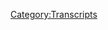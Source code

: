 {{DEFAULTSORT:
    #_TRANSCRIPT_0594:September 7, 2021
}}{{Transcript
    | title         = [[594: September 7, 2021]]
    | caption       = [https://knowledgefight.libsyn.com/594-september-7-2021 Listen to this episode on Libsyn]
    | episodeNumber = [[594: September 7, 2021|594]]
    | length        = 02:10:55
}}

{{MessageBox
    | header     = Warning: Bot Generated Content
    | text       = This transcript was automatically generated by transcription software and likely contains many mistakes and misattributions. Please check the audio for definitive quotes, attribution, and context.
    | image      = N3yvass4myg91.webp
    | imagewidth = 50px
    | id         = warning
}}

{{TranscriptBlock
    | name      = Unknown Speaker
    | timestamp = 00:00:00.000
    | text      = N-N-N-N-N-N-N-N-Knowledge Fight
}}

{{TranscriptBlock
    | name      = Unknown Speaker
    | timestamp = 00:00:13.000
    | text      = Dan and Jordan, I am sweating.
}}

{{TranscriptBlock
    | name      = Unknown Speaker
    | timestamp = 00:00:18.000
    | text      = knowledgefight.com
}}

{{TranscriptBlock
    | name      = Unknown Speaker
    | timestamp = 00:00:20.000
    | text      = It's time to pray.
}}

{{TranscriptBlock
    | name      = Unknown Speaker
    | timestamp = 00:00:21.000
    | text      = I have great respect for knowledge fight.
}}

{{TranscriptBlock
    | name      = Unknown Speaker
    | timestamp = 00:00:24.000
    | text      = I'm sick of them posing as if they're the good guys saying we are the bad guys.
}}

{{TranscriptBlock
    | name      = Unknown Speaker
    | timestamp = 00:00:29.000
    | text      = No-ne-d and I woo
}}

{{TranscriptBlock
    | name      = Unknown Speaker
    | timestamp = 00:00:31.000
    | text      = I was about to m Harris
}}

{{TranscriptBlock
    | name      = Unknown Speaker
    | timestamp = 00:00:32.000
    | text      = in serien
}}

{{TranscriptBlock
    | name      = Unknown Speaker
    | timestamp = 00:00:34.000
    | text      = and you're
}}

{{TranscriptBlock
    | name      = Unknown Speaker
    | timestamp = 00:00:39.000
    | text      = knowledgefight
}}

{{TranscriptBlock
    | name      = Unknown Speaker
    | timestamp = 00:00:40.000
    | text      = domain
}}

{{TranscriptBlock
    | name      = Unknown Speaker
    | timestamp = 00:00:44.000
    | text      = need money
}}

{{TranscriptBlock
    | name      = Unknown Speaker
    | timestamp = 00:00:47.000
    | text      = andy and chances
}}

{{TranscriptBlock
    | name      = Unknown Speaker
    | timestamp = 00:00:48.000
    | text      = andy and chances
}}

{{TranscriptBlock
    | name      = Unknown Speaker
    | timestamp = 00:00:50.000
    | text      = stop it
}}

{{TranscriptBlock
    | name      = Unknown Speaker
    | timestamp = 00:00:51.000
    | text      = andy and chan
}}

{{TranscriptBlock
    | name      = Unknown Speaker
    | timestamp = 00:00:54.000
    | text      = ger andy and chan
}}

{{TranscriptBlock
    | name      = Unknown Speaker
    | timestamp = 00:00:56.000
    | text      = I'm Dan.
}}

{{TranscriptBlock
    | name      = Unknown Speaker
    | timestamp = 00:00:57.000
    | text      = I'm Jordan.
}}

{{TranscriptBlock
    | name      = Unknown Speaker
    | timestamp = 00:00:58.000
    | text      = We're a couple dudes.
}}

{{TranscriptBlock
    | name      = Unknown Speaker
    | timestamp = 00:00:59.000
    | text      = I'd like to sit around, worship at the altar of Selene, and talk a little bit about Alex
}}

{{TranscriptBlock
    | name      = Unknown Speaker
    | timestamp = 00:01:05.560
    | text      = Jones.
}}

{{TranscriptBlock
    | name      = Unknown Speaker
    | timestamp = 00:01:06.560
    | text      = Oh, indeed we are, Dan.
}}

{{TranscriptBlock
    | name      = Unknown Speaker
    | timestamp = 00:01:07.560
    | text      = Jordan.
}}

{{TranscriptBlock
    | name      = Unknown Speaker
    | timestamp = 00:01:08.560
    | text      = Dan!
}}

{{TranscriptBlock
    | name      = Unknown Speaker
    | timestamp = 00:01:09.560
    | text      = Jordan Dan.
}}

{{TranscriptBlock
    | name      = Unknown Speaker
    | timestamp = 00:01:10.560
    | text      = Quick question for you.
}}

{{TranscriptBlock
    | name      = Unknown Speaker
    | timestamp = 00:01:11.560
    | text      = What's up?
}}

{{TranscriptBlock
    | name      = Unknown Speaker
    | timestamp = 00:01:12.560
    | text      = What's your bright spot today?
}}

{{TranscriptBlock
    | name      = Unknown Speaker
    | timestamp = 00:01:13.560
    | text      = My bright spot today, Jordan, is I was getting a little bit of work done this morning, and
}}

{{TranscriptBlock
    | name      = Unknown Speaker
    | timestamp = 00:01:15.439
    | text      = I happened to take a little break, and I looked on YouTube, and I saw that there was a new
}}

{{TranscriptBlock
    | name      = Unknown Speaker
    | timestamp = 00:01:21.359
    | text      = trailer for the new Matrix movie that just got released today.
}}

{{TranscriptBlock
    | name      = Unknown Speaker
    | timestamp = 00:01:25.920
    | text      = Yes!
}}

{{TranscriptBlock
    | name      = Unknown Speaker
    | timestamp = 00:01:26.920
    | text      = And I watched it.
}}

{{TranscriptBlock
    | name      = Unknown Speaker
    | timestamp = 00:01:27.920
    | text      = Keanu Reeves, America's Greatest Living Actor.
}}

{{TranscriptBlock
    | name      = Unknown Speaker
    | timestamp = 00:01:28.920
    | text      = Uh-huh.
}}

{{TranscriptBlock
    | name      = Unknown Speaker
    | timestamp = 00:01:29.920
    | text      = I watched it, and I have some interesting thoughts about it, but the reason it's a bright
}}

{{TranscriptBlock
    | name      = Unknown Speaker
    | timestamp = 00:01:33.920
    | text      = spot is because I can't wait for Alex's review.
}}

{{TranscriptBlock
    | name      = Unknown Speaker
    | timestamp = 00:01:38.920
    | text      = Immediately, I saw this trailer, and I'm like, oh, yes.
}}

{{TranscriptBlock
    | name      = Unknown Speaker
    | timestamp = 00:01:43.120
    | text      = Ah, yeah, we're gonna get this.
}}

{{TranscriptBlock
    | name      = Unknown Speaker
    | timestamp = 00:01:45.120
    | text      = Yes.
}}

{{TranscriptBlock
    | name      = Unknown Speaker
    | timestamp = 00:01:46.120
    | text      = This is gonna be great.
}}

{{TranscriptBlock
    | name      = Unknown Speaker
    | timestamp = 00:01:47.120
    | text      = Yeah, we're gonna be there.
}}

{{TranscriptBlock
    | name      = Unknown Speaker
    | timestamp = 00:01:48.120
    | text      = Yeah.
}}

{{TranscriptBlock
    | name      = Unknown Speaker
    | timestamp = 00:01:49.120
    | text      = And so now, I feel like it's my responsibility, even if I have to fund Infowars, I have to
}}

{{TranscriptBlock
    | name      = Unknown Speaker
    | timestamp = 00:01:53.879
    | text      = keep them on the air until...
}}

{{TranscriptBlock
    | name      = Unknown Speaker
    | timestamp = 00:01:55.819
    | text      = We will buy them tickets to The Matrix Resurrections.
}}

{{TranscriptBlock
    | name      = Unknown Speaker
    | timestamp = 00:01:59.319
    | text      = Is that it?
}}

{{TranscriptBlock
    | name      = Unknown Speaker
    | timestamp = 00:02:00.319
    | text      = I have to keep their show on the air at least until the end of the year, so we can't, like,
}}

{{TranscriptBlock
    | name      = Unknown Speaker
    | timestamp = 00:02:03.780
    | text      = we can't deprive the world of Alex Jones' Matrix 4 review.
}}

{{TranscriptBlock
    | name      = Unknown Speaker
    | timestamp = 00:02:07.120
    | text      = Right, right, right, right.
}}

{{TranscriptBlock
    | name      = Unknown Speaker
    | timestamp = 00:02:08.120
    | text      = Like, I'm counting down the minutes.
}}

{{TranscriptBlock
    | name      = Unknown Speaker
    | timestamp = 00:02:09.639
    | text      = When is it?
}}

{{TranscriptBlock
    | name      = Unknown Speaker
    | timestamp = 00:02:10.639
    | text      = When's Matrix 4 out?
}}

{{TranscriptBlock
    | name      = Unknown Speaker
    | timestamp = 00:02:11.639
    | text      = Christmas.
}}

{{TranscriptBlock
    | name      = Unknown Speaker
    | timestamp = 00:02:12.639
    | text      = Christmas.
}}

{{TranscriptBlock
    | name      = Unknown Speaker
    | timestamp = 00:02:13.639
    | text      = Okay, so that means that we're gonna get Alex's Dune review.
}}

{{TranscriptBlock
    | name      = Unknown Speaker
    | timestamp = 00:02:17.639
    | text      = We're gonna get his Matrix review.
}}

{{TranscriptBlock
    | name      = Unknown Speaker
    | timestamp = 00:02:20.039
    | text      = I assume he's gonna watch Cowboy Bebop, the live-action one.
}}

{{TranscriptBlock
    | name      = Unknown Speaker
    | timestamp = 00:02:23.599
    | text      = They're doing it in one movie?
}}

{{TranscriptBlock
    | name      = Unknown Speaker
    | timestamp = 00:02:25.000
    | text      = No.
}}

{{TranscriptBlock
    | name      = Unknown Speaker
    | timestamp = 00:02:26.000
    | text      = Okay.
}}

{{TranscriptBlock
    | name      = Unknown Speaker
    | timestamp = 00:02:27.000
    | text      = He doesn't even, so they don't even have a second movie deal yet, and he's just like,
}}

{{TranscriptBlock
    | name      = Unknown Speaker
    | timestamp = 00:02:30.879
    | text      = I can only make the first half of this movie, so...
}}

{{TranscriptBlock
    | name      = Unknown Speaker
    | timestamp = 00:02:33.280
    | text      = I can only make the first 15 pages, fuck it.
}}

{{TranscriptBlock
    | name      = Unknown Speaker
    | timestamp = 00:02:35.240
    | text      = I don't care.
}}

{{TranscriptBlock
    | name      = Unknown Speaker
    | timestamp = 00:02:36.240
    | text      = If you guys don't watch it, you're not gonna see how it ends.
}}

{{TranscriptBlock
    | name      = Unknown Speaker
    | timestamp = 00:02:38.520
    | text      = Good fucking luck.
}}

{{TranscriptBlock
    | name      = Unknown Speaker
    | timestamp = 00:02:39.520
    | text      = I like that strategy.
}}

{{TranscriptBlock
    | name      = Unknown Speaker
    | timestamp = 00:02:40.520
    | text      = It's bold.
}}

{{TranscriptBlock
    | name      = Unknown Speaker
    | timestamp = 00:02:41.520
    | text      = I like it.
}}

{{TranscriptBlock
    | name      = Unknown Speaker
    | timestamp = 00:02:42.520
    | text      = Yeah, it's gonna be a banner end of the year for Alex's sci-fi.
}}

{{TranscriptBlock
    | name      = Unknown Speaker
    | timestamp = 00:02:45.240
    | text      = All of the early reviews, though, all of the early reviews have been like, Dune is the
}}

{{TranscriptBlock
    | name      = Unknown Speaker
    | timestamp = 00:02:50.819
    | text      = movie that you've always wanted to see Dune made into.
}}

{{TranscriptBlock
    | name      = Unknown Speaker
    | timestamp = 00:02:54.159
    | text      = Wow.
}}

{{TranscriptBlock
    | name      = Unknown Speaker
    | timestamp = 00:02:55.159
    | text      = And it's like, fuck yeah, man.
}}

{{TranscriptBlock
    | name      = Unknown Speaker
    | timestamp = 00:02:56.159
    | text      = All right, well, that's encouraging.
}}

{{TranscriptBlock
    | name      = Unknown Speaker
    | timestamp = 00:02:57.159
    | text      = I'm excited.
}}

{{TranscriptBlock
    | name      = Unknown Speaker
    | timestamp = 00:02:58.159
    | text      = I do think that, look, I don't know how much you can tell from a single trailer, but I
}}

{{TranscriptBlock
    | name      = Unknown Speaker
    | timestamp = 00:03:03.439
    | text      = will say that I don't know if I need another Matrix movie that wrestles with whether or
}}

{{TranscriptBlock
    | name      = Unknown Speaker
    | timestamp = 00:03:09.159
    | text      = not the things he's experiencing are real.
}}

{{TranscriptBlock
    | name      = Unknown Speaker
    | timestamp = 00:03:11.360
    | text      = Oh.
}}

{{TranscriptBlock
    | name      = Unknown Speaker
    | timestamp = 00:03:12.360
    | text      = I feel like that was a...
}}

{{TranscriptBlock
    | name      = Unknown Speaker
    | timestamp = 00:03:13.360
    | text      = Didn't we establish that?
}}

{{TranscriptBlock
    | name      = Unknown Speaker
    | timestamp = 00:03:14.360
    | text      = I feel like they did a couple times.
}}

{{TranscriptBlock
    | name      = Unknown Speaker
    | timestamp = 00:03:18.000
    | text      = If we double back around and they're like, no, it's actually a double secret Matrix,
}}

{{TranscriptBlock
    | name      = Unknown Speaker
    | timestamp = 00:03:22.319
    | text      = I'm out.
}}

{{TranscriptBlock
    | name      = Unknown Speaker
    | timestamp = 00:03:23.319
    | text      = It's insane, actually.
}}

{{TranscriptBlock
    | name      = Unknown Speaker
    | timestamp = 00:03:25.080
    | text      = Who wrote that?
}}

{{TranscriptBlock
    | name      = Unknown Speaker
    | timestamp = 00:03:26.080
    | text      = Roger Stone?
}}

{{TranscriptBlock
    | name      = Unknown Speaker
    | timestamp = 00:03:27.080
    | text      = Is that the counter, counter, counter coo narrative?
}}

{{TranscriptBlock
    | name      = Unknown Speaker
    | timestamp = 00:03:29.719
    | text      = That would be Pechenik with Clancy, Tom Clancy and Pechenik.
}}

{{TranscriptBlock
    | name      = Unknown Speaker
    | timestamp = 00:03:33.719
    | text      = Fair point.
}}

{{TranscriptBlock
    | name      = Unknown Speaker
    | timestamp = 00:03:34.719
    | text      = Fair point.
}}

{{TranscriptBlock
    | name      = Unknown Speaker
    | timestamp = 00:03:35.719
    | text      = Why didn't they write the Matrix movie?
}}

{{TranscriptBlock
    | name      = Unknown Speaker
    | timestamp = 00:03:37.719
    | text      = I think they wrote a spec script and it got rejected, because it probably sucked.
}}

{{TranscriptBlock
    | name      = Unknown Speaker
    | timestamp = 00:03:42.919
    | text      = That's true.
}}

{{TranscriptBlock
    | name      = Unknown Speaker
    | timestamp = 00:03:43.919
    | text      = Yeah, they tried to replace Keanu Reeves' character, Thomas Anderson, with DZX Clark,
}}

{{TranscriptBlock
    | name      = Unknown Speaker
    | timestamp = 00:03:49.439
    | text      = intrepid psychologist slash fuck machine.
}}

{{TranscriptBlock
    | name      = Unknown Speaker
    | timestamp = 00:03:53.080
    | text      = I would like it if Harrison Ford made a cameo as himself.
}}

{{TranscriptBlock
    | name      = Unknown Speaker
    | timestamp = 00:03:56.580
    | text      = That should be fun.
}}

{{TranscriptBlock
    | name      = Unknown Speaker
    | timestamp = 00:03:57.580
    | text      = Why not?
}}

{{TranscriptBlock
    | name      = Unknown Speaker
    | timestamp = 00:03:58.580
    | text      = Yeah.
}}

{{TranscriptBlock
    | name      = Unknown Speaker
    | timestamp = 00:03:59.580
    | text      = What's your bright spot?
}}

{{TranscriptBlock
    | name      = Unknown Speaker
    | timestamp = 00:04:00.580
    | text      = My bright spot, Dan, is the TV show Taskmaster.
}}

{{TranscriptBlock
    | name      = Unknown Speaker
    | timestamp = 00:04:03.419
    | text      = You mentioned this the other day.
}}

{{TranscriptBlock
    | name      = Unknown Speaker
    | timestamp = 00:04:04.840
    | text      = Did I?
}}

{{TranscriptBlock
    | name      = Unknown Speaker
    | timestamp = 00:04:05.840
    | text      = I think so.
}}

{{TranscriptBlock
    | name      = Unknown Speaker
    | timestamp = 00:04:06.840
    | text      = I think I might have.
}}

{{TranscriptBlock
    | name      = Unknown Speaker
    | timestamp = 00:04:07.840
    | text      = So I wanted to do, I tweeted something out about wanting to do a British panel game show.
}}

{{TranscriptBlock
    | name      = Unknown Speaker
    | timestamp = 00:04:13.319
    | text      = I love QI.
}}

{{TranscriptBlock
    | name      = Unknown Speaker
    | timestamp = 00:04:15.520
    | text      = I'm a huge fan of Stephen Fry.
}}

{{TranscriptBlock
    | name      = Unknown Speaker
    | timestamp = 00:04:17.500
    | text      = I will be rhyming the rest of the show.
}}

{{TranscriptBlock
    | name      = Unknown Speaker
    | timestamp = 00:04:20.920
    | text      = And now it's time to go.
}}

{{TranscriptBlock
    | name      = Unknown Speaker
    | timestamp = 00:04:21.920
    | text      = Now it's time to get out of here.
}}

{{TranscriptBlock
    | name      = Unknown Speaker
    | timestamp = 00:04:25.759
    | text      = But yeah, so Taskmaster is another British panel game show, but the conceit behind it
}}

{{TranscriptBlock
    | name      = Unknown Speaker
    | timestamp = 00:04:30.980
    | text      = is this guy gets a bunch of comics and he gives them this very open-ended task, like
}}

{{TranscriptBlock
    | name      = Unknown Speaker
    | timestamp = 00:04:35.000
    | text      = open this thing or whatever, and then they have to do it in an interesting and creative
}}

{{TranscriptBlock
    | name      = Unknown Speaker
    | timestamp = 00:04:41.519
    | text      = way.
}}

{{TranscriptBlock
    | name      = Unknown Speaker
    | timestamp = 00:04:42.519
    | text      = And the combination of different personalities that they get every time ensures that there
}}

{{TranscriptBlock
    | name      = Unknown Speaker
    | timestamp = 00:04:47.319
    | text      = will be creative solutions that are out of left field and also there'll be solutions
}}

{{TranscriptBlock
    | name      = Unknown Speaker
    | timestamp = 00:04:51.959
    | text      = where somebody's like, okay, and in two seconds just smashes it with a fucking hammer and
}}

{{TranscriptBlock
    | name      = Unknown Speaker
    | timestamp = 00:04:56.420
    | text      = you're like, well, that is opening the jar.
}}

{{TranscriptBlock
    | name      = Unknown Speaker
    | timestamp = 00:04:58.399
    | text      = That's fair.
}}

{{TranscriptBlock
    | name      = Unknown Speaker
    | timestamp = 00:04:59.399
    | text      = That's a fair point.
}}

{{TranscriptBlock
    | name      = Unknown Speaker
    | timestamp = 00:05:00.399
    | text      = Yeah.
}}

{{TranscriptBlock
    | name      = Unknown Speaker
    | timestamp = 00:05:01.399
    | text      = I'm freaking out right now because I legitimately can't remember if you brought this up on the
}}

{{TranscriptBlock
    | name      = Unknown Speaker
    | timestamp = 00:05:04.879
    | text      = show or in casual social conversation.
}}

{{TranscriptBlock
    | name      = Unknown Speaker
    | timestamp = 00:05:07.199
    | text      = I can't remember either way.
}}

{{TranscriptBlock
    | name      = Unknown Speaker
    | timestamp = 00:05:08.839
    | text      = Wow.
}}

{{TranscriptBlock
    | name      = Unknown Speaker
    | timestamp = 00:05:09.839
    | text      = Yeah, but that does sound really interesting.
}}

{{TranscriptBlock
    | name      = Unknown Speaker
    | timestamp = 00:05:10.839
    | text      = I did want to check it out.
}}

{{TranscriptBlock
    | name      = Unknown Speaker
    | timestamp = 00:05:12.079
    | text      = I'm glad for the reminder.
}}

{{TranscriptBlock
    | name      = Unknown Speaker
    | timestamp = 00:05:13.839
    | text      = It's really, really great.
}}

{{TranscriptBlock
    | name      = Unknown Speaker
    | timestamp = 00:05:15.000
    | text      = It really is.
}}

{{TranscriptBlock
    | name      = Unknown Speaker
    | timestamp = 00:05:16.000
    | text      = Awesome.
}}

{{TranscriptBlock
    | name      = Unknown Speaker
    | timestamp = 00:05:17.000
    | text      = So Jordan, today we have an episode to get into.
}}

{{TranscriptBlock
    | name      = Unknown Speaker
    | timestamp = 00:05:19.560
    | text      = I think it's one of the weirder ones I've heard in quite a while.
}}

{{TranscriptBlock
    | name      = Unknown Speaker
    | timestamp = 00:05:22.199
    | text      = I'm down.
}}

{{TranscriptBlock
    | name      = Unknown Speaker
    | timestamp = 00:05:23.199
    | text      = It's September 7th, 2021.
}}

{{TranscriptBlock
    | name      = Unknown Speaker
    | timestamp = 00:05:24.199
    | text      = Blackjack!
}}

{{TranscriptBlock
    | name      = Unknown Speaker
    | timestamp = 00:05:25.199
    | text      = Ooh.
}}

{{TranscriptBlock
    | name      = Unknown Speaker
    | timestamp = 00:05:26.199
    | text      = That was pretty close.
}}

{{TranscriptBlock
    | name      = Unknown Speaker
    | timestamp = 00:05:27.199
    | text      = Pretty close.
}}

{{TranscriptBlock
    | name      = Unknown Speaker
    | timestamp = 00:05:28.199
    | text      = That was pretty close.
}}

{{TranscriptBlock
    | name      = Unknown Speaker
    | timestamp = 00:05:29.199
    | text      = Yeah, it's wild.
}}

{{TranscriptBlock
    | name      = Unknown Speaker
    | timestamp = 00:05:31.579
    | text      = This episode's nuts.
}}

{{TranscriptBlock
    | name      = Unknown Speaker
    | timestamp = 00:05:33.579
    | text      = I don't know.
}}

{{TranscriptBlock
    | name      = Unknown Speaker
    | timestamp = 00:05:34.579
    | text      = I don't know how else to put it.
}}

{{TranscriptBlock
    | name      = Unknown Speaker
    | timestamp = 00:05:35.579
    | text      = It's just-
}}

{{TranscriptBlock
    | name      = Unknown Speaker
    | timestamp = 00:05:36.579
    | text      = It's just nuts.
}}

{{TranscriptBlock
    | name      = Unknown Speaker
    | timestamp = 00:05:37.579
    | text      = It's unacceptable.
}}

{{TranscriptBlock
    | name      = Unknown Speaker
    | timestamp = 00:05:38.579
    | text      = There are a lot of adjectives.
}}

{{TranscriptBlock
    | name      = Unknown Speaker
    | timestamp = 00:05:45.319
    | text      = That's better than nuts.
}}

{{TranscriptBlock
    | name      = Unknown Speaker
    | timestamp = 00:05:46.319
    | text      = Yeah.
}}

{{TranscriptBlock
    | name      = Unknown Speaker
    | timestamp = 00:05:47.319
    | text      = So we'll get down to business on that, but before we do, let's take a little moment to
}}

{{TranscriptBlock
    | name      = Unknown Speaker
    | timestamp = 00:05:49.879
    | text      = say hello to some wonks.
}}

{{TranscriptBlock
    | name      = Unknown Speaker
    | timestamp = 00:05:50.879
    | text      = Oh, that's a great idea.
}}

{{TranscriptBlock
    | name      = Unknown Speaker
    | timestamp = 00:05:51.879
    | text      = First, Taber, like Saber with a T. Thank you so much.
}}

{{TranscriptBlock
    | name      = Unknown Speaker
    | timestamp = 00:05:55.680
    | text      = You are now a policy wonk.
}}

{{TranscriptBlock
    | name      = Unknown Speaker
    | timestamp = 00:05:57.639
    | text      = I'm a policy wonk.
}}

{{TranscriptBlock
    | name      = Unknown Speaker
    | timestamp = 00:05:58.639
    | text      = Thanks, Taber.
}}

{{TranscriptBlock
    | name      = Unknown Speaker
    | timestamp = 00:05:59.639
    | text      = Thank you.
}}

{{TranscriptBlock
    | name      = Unknown Speaker
    | timestamp = 00:06:00.639
    | text      = Next, Alana, thank you so much.
}}

{{TranscriptBlock
    | name      = Unknown Speaker
    | timestamp = 00:06:01.639
    | text      = You are now a policy wonk.
}}

{{TranscriptBlock
    | name      = Unknown Speaker
    | timestamp = 00:06:02.639
    | text      = I'm a policy wonk.
}}

{{TranscriptBlock
    | name      = Unknown Speaker
    | timestamp = 00:06:03.639
    | text      = Thanks, Alana.
}}

{{TranscriptBlock
    | name      = Unknown Speaker
    | timestamp = 00:06:04.639
    | text      = Thank you.
}}

{{TranscriptBlock
    | name      = Unknown Speaker
    | timestamp = 00:06:05.639
    | text      = Next, Spooky Scout Alex.
}}

{{TranscriptBlock
    | name      = Unknown Speaker
    | timestamp = 00:06:06.639
    | text      = Thank you so much.
}}

{{TranscriptBlock
    | name      = Unknown Speaker
    | timestamp = 00:06:07.639
    | text      = You are now a policy wonk.
}}

{{TranscriptBlock
    | name      = Unknown Speaker
    | timestamp = 00:06:08.639
    | text      = I'm a policy wonk.
}}

{{TranscriptBlock
    | name      = Unknown Speaker
    | timestamp = 00:06:09.639
    | text      = Thank you very much, Spooky Scout Alex.
}}

{{TranscriptBlock
    | name      = Unknown Speaker
    | timestamp = 00:06:11.959
    | text      = Thank you.
}}

{{TranscriptBlock
    | name      = Unknown Speaker
    | timestamp = 00:06:12.959
    | text      = Next, this one I think is a little bit delayed, and I apologize, but you know how it is with
}}

{{TranscriptBlock
    | name      = Unknown Speaker
    | timestamp = 00:06:16.920
    | text      = our inboxes.
}}

{{TranscriptBlock
    | name      = Unknown Speaker
    | timestamp = 00:06:17.920
    | text      = To Michael in Estonia, happy five years in four countries with two puppies.
}}

{{TranscriptBlock
    | name      = Unknown Speaker
    | timestamp = 00:06:22.439
    | text      = Love, Makri.
}}

{{TranscriptBlock
    | name      = Unknown Speaker
    | timestamp = 00:06:23.879
    | text      = Thank you so much.
}}

{{TranscriptBlock
    | name      = Unknown Speaker
    | timestamp = 00:06:24.879
    | text      = You are now a policy wonk.
}}

{{TranscriptBlock
    | name      = Unknown Speaker
    | timestamp = 00:06:25.879
    | text      = I'm a policy wonk.
}}

{{TranscriptBlock
    | name      = Unknown Speaker
    | timestamp = 00:06:26.879
    | text      = Oh, thank you very much.
}}

{{TranscriptBlock
    | name      = Unknown Speaker
    | timestamp = 00:06:28.160
    | text      = Next, Dirk Striker.
}}

{{TranscriptBlock
    | name      = Unknown Speaker
    | timestamp = 00:06:29.800
    | text      = Thank you so much.
}}

{{TranscriptBlock
    | name      = Unknown Speaker
    | timestamp = 00:06:30.800
    | text      = You are now a policy wonk.
}}

{{TranscriptBlock
    | name      = Unknown Speaker
    | timestamp = 00:06:31.800
    | text      = I'm a policy wonk.
}}

{{TranscriptBlock
    | name      = Unknown Speaker
    | timestamp = 00:06:32.800
    | text      = Oh, my God.
}}

{{TranscriptBlock
    | name      = Unknown Speaker
    | timestamp = 00:06:33.800
    | text      = If that's your real name, you win.
}}

{{TranscriptBlock
    | name      = Unknown Speaker
    | timestamp = 00:06:34.800
    | text      = I don't think it is.
}}

{{TranscriptBlock
    | name      = Unknown Speaker
    | timestamp = 00:06:35.800
    | text      = If your real name is Dirk Striker.
}}

{{TranscriptBlock
    | name      = Unknown Speaker
    | timestamp = 00:06:37.079
    | text      = It's a hard name.
}}

{{TranscriptBlock
    | name      = Unknown Speaker
    | timestamp = 00:06:38.399
    | text      = Oh, man, you got to be an assassin.
}}

{{TranscriptBlock
    | name      = Unknown Speaker
    | timestamp = 00:06:40.920
    | text      = Yeah.
}}

{{TranscriptBlock
    | name      = Unknown Speaker
    | timestamp = 00:06:41.920
    | text      = Deep in gay frog pajamas.
}}

{{TranscriptBlock
    | name      = Unknown Speaker
    | timestamp = 00:06:43.240
    | text      = Thank you so much.
}}

{{TranscriptBlock
    | name      = Unknown Speaker
    | timestamp = 00:06:44.240
    | text      = You are now a policy wonk.
}}

{{TranscriptBlock
    | name      = Unknown Speaker
    | timestamp = 00:06:45.240
    | text      = I'm a policy wonk.
}}

{{TranscriptBlock
    | name      = Unknown Speaker
    | timestamp = 00:06:46.240
    | text      = Thank you very much.
}}

{{TranscriptBlock
    | name      = Unknown Speaker
    | timestamp = 00:06:47.240
    | text      = And Selene, Secret National Geographic Collection.
}}

{{TranscriptBlock
    | name      = Unknown Speaker
    | timestamp = 00:06:49.439
    | text      = Thank you so much.
}}

{{TranscriptBlock
    | name      = Unknown Speaker
    | timestamp = 00:06:50.439
    | text      = You are now a policy wonk.
}}

{{TranscriptBlock
    | name      = Unknown Speaker
    | timestamp = 00:06:51.439
    | text      = I'm a policy wonk.
}}

{{TranscriptBlock
    | name      = Unknown Speaker
    | timestamp = 00:06:52.439
    | text      = Thank you very much.
}}

{{TranscriptBlock
    | name      = Unknown Speaker
    | timestamp = 00:06:53.439
    | text      = Also, I don't know what to include this as, like a policy wonk shout out or a hostile
}}

{{TranscriptBlock
    | name      = Unknown Speaker
    | timestamp = 00:07:00.459
    | text      = threat that we're sending over.
}}

{{TranscriptBlock
    | name      = Unknown Speaker
    | timestamp = 00:07:02.439
    | text      = Okay.
}}

{{TranscriptBlock
    | name      = Unknown Speaker
    | timestamp = 00:07:03.439
    | text      = Okay.
}}

{{TranscriptBlock
    | name      = Unknown Speaker
    | timestamp = 00:07:04.439
    | text      = But Ville, V-I-L-L-E.
}}

{{TranscriptBlock
    | name      = Unknown Speaker
    | timestamp = 00:07:05.439
    | text      = I don't know.
}}

{{TranscriptBlock
    | name      = Unknown Speaker
    | timestamp = 00:07:06.439
    | text      = Again, I don't know how to pronounce anybody's name.
}}

{{TranscriptBlock
    | name      = Unknown Speaker
    | timestamp = 00:07:07.639
    | text      = Could be via, could be villa, could be anything.
}}

{{TranscriptBlock
    | name      = Unknown Speaker
    | timestamp = 00:07:09.639
    | text      = I don't know.
}}

{{TranscriptBlock
    | name      = Unknown Speaker
    | timestamp = 00:07:10.639
    | text      = Could be anything.
}}

{{TranscriptBlock
    | name      = Unknown Speaker
    | timestamp = 00:07:11.639
    | text      = They reached out and wanted me to tell Santa that her D&D character should, quote, be prepared
}}

{{TranscriptBlock
    | name      = Unknown Speaker
    | timestamp = 00:07:17.480
    | text      = for an unconventional family reunion.
}}

{{TranscriptBlock
    | name      = Unknown Speaker
    | timestamp = 00:07:20.399
    | text      = Ooh.
}}

{{TranscriptBlock
    | name      = Unknown Speaker
    | timestamp = 00:07:21.399
    | text      = That definitely sounds like a threat, right?
}}

{{TranscriptBlock
    | name      = Unknown Speaker
    | timestamp = 00:07:23.439
    | text      = No, that's not a threat.
}}

{{TranscriptBlock
    | name      = Unknown Speaker
    | timestamp = 00:07:24.720
    | text      = That's a tease.
}}

{{TranscriptBlock
    | name      = Unknown Speaker
    | timestamp = 00:07:25.720
    | text      = That means that they're going to, in the game, look, as a former Dungeon Master myself.
}}

{{TranscriptBlock
    | name      = Unknown Speaker
    | timestamp = 00:07:30.199
    | text      = Sure.
}}

{{TranscriptBlock
    | name      = Unknown Speaker
    | timestamp = 00:07:31.199
    | text      = That means in the game, something from the past is going to come up and there's going
}}

{{TranscriptBlock
    | name      = Unknown Speaker
    | timestamp = 00:07:34.680
    | text      = to be an exciting new scenario for them to play out.
}}

{{TranscriptBlock
    | name      = Unknown Speaker
    | timestamp = 00:07:38.199
    | text      = It'd be great.
}}

{{TranscriptBlock
    | name      = Unknown Speaker
    | timestamp = 00:07:39.199
    | text      = I disagree.
}}

{{TranscriptBlock
    | name      = Unknown Speaker
    | timestamp = 00:07:40.199
    | text      = Santa's family is dead and her character is going to be joining them in the afterlife.
}}

{{TranscriptBlock
    | name      = Unknown Speaker
    | timestamp = 00:07:47.120
    | text      = That's possible.
}}

{{TranscriptBlock
    | name      = Unknown Speaker
    | timestamp = 00:07:48.120
    | text      = That is one reading of that.
}}

{{TranscriptBlock
    | name      = Unknown Speaker
    | timestamp = 00:07:49.120
    | text      = Also, let me be super clear about this.
}}

{{TranscriptBlock
    | name      = Unknown Speaker
    | timestamp = 00:07:51.639
    | text      = We are not going to send veiled threats for other people.
}}

{{TranscriptBlock
    | name      = Unknown Speaker
    | timestamp = 00:07:54.839
    | text      = No veiled threats to anyone.
}}

{{TranscriptBlock
    | name      = Unknown Speaker
    | timestamp = 00:07:57.019
    | text      = This is not going to become a thing.
}}

{{TranscriptBlock
    | name      = Unknown Speaker
    | timestamp = 00:07:58.420
    | text      = What a weird situation that would be.
}}

{{TranscriptBlock
    | name      = Unknown Speaker
    | timestamp = 00:08:00.920
    | text      = Yeah.
}}

{{TranscriptBlock
    | name      = Unknown Speaker
    | timestamp = 00:08:01.920
    | text      = So, Jordan, here is an out of context drop from today's show.
}}

{{TranscriptBlock
    | name      = Unknown Speaker
    | timestamp = 00:08:04.759
    | text      = I'm not stupid and you're not stupid and Rand Paul's not stupid and Ted Cruz is stupid and
}}

{{TranscriptBlock
    | name      = Unknown Speaker
    | timestamp = 00:08:09.639
    | text      = Josh Hawley's not stupid.
}}

{{TranscriptBlock
    | name      = Unknown Speaker
    | timestamp = 00:08:11.000
    | text      = I disagree with all of that.
}}

{{TranscriptBlock
    | name      = Unknown Speaker
    | timestamp = 00:08:12.680
    | text      = Yeah, that's a clean slate.
}}

{{TranscriptBlock
    | name      = Unknown Speaker
    | timestamp = 00:08:15.120
    | text      = That's 0 for 6.
}}

{{TranscriptBlock
    | name      = Unknown Speaker
    | timestamp = 00:08:16.560
    | text      = Strongly disagree with all of this.
}}

{{TranscriptBlock
    | name      = Unknown Speaker
    | timestamp = 00:08:18.600
    | text      = So I was listening to this episode and it goes to a lot of places and there's a lot
}}

{{TranscriptBlock
    | name      = Unknown Speaker
    | timestamp = 00:08:22.560
    | text      = of things that get covered and one of the things that I noticed that wasn't being covered
}}

{{TranscriptBlock
    | name      = Unknown Speaker
    | timestamp = 00:08:25.920
    | text      = and I thought was kind of strange is, is Owen Schroyer still a political prisoner?
}}

{{TranscriptBlock
    | name      = Unknown Speaker
    | timestamp = 00:08:30.759
    | text      = Is he still...
}}

{{TranscriptBlock
    | name      = Unknown Speaker
    | timestamp = 00:08:33.039
    | text      = I think he got his money and now he's going to hang out.
}}

{{TranscriptBlock
    | name      = Unknown Speaker
    | timestamp = 00:08:35.879
    | text      = Interesting twist about that.
}}

{{TranscriptBlock
    | name      = Unknown Speaker
    | timestamp = 00:08:37.159
    | text      = Oh, did he get his money?
}}

{{TranscriptBlock
    | name      = Unknown Speaker
    | timestamp = 00:08:38.159
    | text      = Yeah, I went to the Go Give Fund whatever the fuck, the alternative of Go Fund Me.
}}

{{TranscriptBlock
    | name      = Unknown Speaker
    | timestamp = 00:08:42.960
    | text      = Yeah, the Fuck Give Go.
}}

{{TranscriptBlock
    | name      = Unknown Speaker
    | timestamp = 00:08:44.519
    | text      = Yeah.
}}

{{TranscriptBlock
    | name      = Unknown Speaker
    | timestamp = 00:08:45.519
    | text      = They got to $200,000 really fast and now they have not even hit the goal yet.
}}

{{TranscriptBlock
    | name      = Unknown Speaker
    | timestamp = 00:08:51.600
    | text      = That's fantastic.
}}

{{TranscriptBlock
    | name      = Unknown Speaker
    | timestamp = 00:08:52.600
    | text      = So it's slowed down quite a bit.
}}

{{TranscriptBlock
    | name      = Unknown Speaker
    | timestamp = 00:08:53.720
    | text      = That's great.
}}

{{TranscriptBlock
    | name      = Unknown Speaker
    | timestamp = 00:08:54.720
    | text      = But yeah, I feel like this is not something they're talking about as much.
}}

{{TranscriptBlock
    | name      = Unknown Speaker
    | timestamp = 00:08:57.879
    | text      = If you don't hit your goal, do you not get the money?
}}

{{TranscriptBlock
    | name      = Unknown Speaker
    | timestamp = 00:09:00.600
    | text      = No, I think you still do.
}}

{{TranscriptBlock
    | name      = Unknown Speaker
    | timestamp = 00:09:01.799
    | text      = I don't think it's a Kickstarter type thing.
}}

{{TranscriptBlock
    | name      = Unknown Speaker
    | timestamp = 00:09:03.399
    | text      = Oh, that sucks.
}}

{{TranscriptBlock
    | name      = Unknown Speaker
    | timestamp = 00:09:04.399
    | text      = That would have been great.
}}

{{TranscriptBlock
    | name      = Unknown Speaker
    | timestamp = 00:09:05.399
    | text      = It would have been really fucking great if at the last second they're just like, sorry
}}

{{TranscriptBlock
    | name      = Unknown Speaker
    | timestamp = 00:09:08.960
    | text      = man, $248,000.
}}

{{TranscriptBlock
    | name      = Unknown Speaker
    | timestamp = 00:09:09.960
    | text      = That's not enough.
}}

{{TranscriptBlock
    | name      = Unknown Speaker
    | timestamp = 00:09:10.960
    | text      = Nope.
}}

{{TranscriptBlock
    | name      = Unknown Speaker
    | timestamp = 00:09:11.960
    | text      = If that were the case, then every one of these grifters would just have a goal of $1.
}}

{{TranscriptBlock
    | name      = Unknown Speaker
    | timestamp = 00:09:17.360
    | text      = $1.
}}

{{TranscriptBlock
    | name      = Unknown Speaker
    | timestamp = 00:09:18.360
    | text      = Yeah, that's fair.
}}

{{TranscriptBlock
    | name      = Unknown Speaker
    | timestamp = 00:09:19.360
    | text      = That's a good point.
}}

{{TranscriptBlock
    | name      = Unknown Speaker
    | timestamp = 00:09:20.360
    | text      = It's more important that you get the money than it'd be a lot.
}}

{{TranscriptBlock
    | name      = Unknown Speaker
    | timestamp = 00:09:23.320
    | text      = So we start off the show here and this is a trend that I've been noticing and I don't
}}

{{TranscriptBlock
    | name      = Unknown Speaker
    | timestamp = 00:09:27.360
    | text      = know what to think of it, but it might be worrying.
}}

{{TranscriptBlock
    | name      = Unknown Speaker
    | timestamp = 00:09:31.279
    | text      = Isn't it queer losing my timing this late in my career?
}}

{{TranscriptBlock
    | name      = Unknown Speaker
    | timestamp = 00:09:45.039
    | text      = Where are the clowns?
}}

{{TranscriptBlock
    | name      = Unknown Speaker
    | timestamp = 00:09:52.000
    | text      = There ought to be clowns.
}}

{{TranscriptBlock
    | name      = Unknown Speaker
    | timestamp = 00:09:58.080
    | text      = Alright, now it's Wolf Blitzer with the nightly news.
}}

{{TranscriptBlock
    | name      = Unknown Speaker
    | timestamp = 00:10:09.039
    | text      = It's Tuesday, September 7th.
}}

{{TranscriptBlock
    | name      = Unknown Speaker
    | timestamp = 00:10:12.840
    | text      = Alex has been using Send in the Clowns as bumper music a little bit more regularly.
}}

{{TranscriptBlock
    | name      = Unknown Speaker
    | timestamp = 00:10:18.759
    | text      = This is how he starts the show.
}}

{{TranscriptBlock
    | name      = Unknown Speaker
    | timestamp = 00:10:19.919
    | text      = This is how he starts the show.
}}

{{TranscriptBlock
    | name      = Unknown Speaker
    | timestamp = 00:10:21.639
    | text      = This is what an old man plays before they die.
}}

{{TranscriptBlock
    | name      = Unknown Speaker
    | timestamp = 00:10:24.159
    | text      = This is the day before you die.
}}

{{TranscriptBlock
    | name      = Unknown Speaker
    | timestamp = 00:10:25.679
    | text      = Just an old man puts his record on and he's like, it's old blue eyes and then it's out
}}

{{TranscriptBlock
    | name      = Unknown Speaker
    | timestamp = 00:10:30.159
    | text      = of here.
}}

{{TranscriptBlock
    | name      = Unknown Speaker
    | timestamp = 00:10:31.159
    | text      = Yeah, and I mean like losing my timing this late in my career, thematically it's grim.
}}

{{TranscriptBlock
    | name      = Unknown Speaker
    | timestamp = 00:10:38.799
    | text      = It's on the nose at least, yeah.
}}

{{TranscriptBlock
    | name      = Unknown Speaker
    | timestamp = 00:10:42.259
    | text      = So he gets a little introspective when he starts off the episode, obviously, if you
}}

{{TranscriptBlock
    | name      = Unknown Speaker
    | timestamp = 00:10:47.159
    | text      = start with Sinatra's version of Send in the Clowns, you're in a mood.
}}

{{TranscriptBlock
    | name      = Unknown Speaker
    | timestamp = 00:10:52.399
    | text      = Yeah, it's like playing only the first 10 minutes of It's a Wonderful Life and being
}}

{{TranscriptBlock
    | name      = Unknown Speaker
    | timestamp = 00:10:56.279
    | text      = like, that was a great movie, right?
}}

{{TranscriptBlock
    | name      = Unknown Speaker
    | timestamp = 00:10:58.840
    | text      = Alright, I always try to be calm.
}}

{{TranscriptBlock
    | name      = Unknown Speaker
    | timestamp = 00:11:02.000
    | text      = Those are really my best broadcasts.
}}

{{TranscriptBlock
    | name      = Unknown Speaker
    | timestamp = 00:11:03.559
    | text      = I'm normally pretty even keeled, but the mainstream media loves to get the parts where I blow
}}

{{TranscriptBlock
    | name      = Unknown Speaker
    | timestamp = 00:11:08.080
    | text      = up and yell and scream and it's entertaining, but they love to try to pigeonhole us as being
}}

{{TranscriptBlock
    | name      = Unknown Speaker
    | timestamp = 00:11:13.000
    | text      = maniacs.
}}

{{TranscriptBlock
    | name      = Unknown Speaker
    | timestamp = 00:11:14.000
    | text      = But you know, it was Barry Goldwater, famous maniac, last century, the main people that
}}

{{TranscriptBlock
    | name      = Unknown Speaker
    | timestamp = 00:11:19.360
    | text      = fought the New World Order and helped build the movement we have today that Ron Paul and
}}

{{TranscriptBlock
    | name      = Unknown Speaker
    | timestamp = 00:11:23.840
    | text      = Donald Trump and others stood on top of and myself as well on his shoulders that said
}}

{{TranscriptBlock
    | name      = Unknown Speaker
    | timestamp = 00:11:32.279
    | text      = extremism in defense of liberty is no vice.
}}

{{TranscriptBlock
    | name      = Unknown Speaker
    | timestamp = 00:11:37.940
    | text      = First very important point, the shows where Alex is calm are not the best ones.
}}

{{TranscriptBlock
    | name      = Unknown Speaker
    | timestamp = 00:11:43.019
    | text      = The ones where he drunkenly throws hatchets at one of his own cameras, those are the best
}}

{{TranscriptBlock
    | name      = Unknown Speaker
    | timestamp = 00:11:46.679
    | text      = shows.
}}

{{TranscriptBlock
    | name      = Unknown Speaker
    | timestamp = 00:11:47.679
    | text      = Top marks.
}}

{{TranscriptBlock
    | name      = Unknown Speaker
    | timestamp = 00:11:48.679
    | text      = Not even close.
}}

{{TranscriptBlock
    | name      = Unknown Speaker
    | timestamp = 00:11:49.679
    | text      = No, not even a little close.
}}

{{TranscriptBlock
    | name      = Unknown Speaker
    | timestamp = 00:11:50.679
    | text      = That runaway best.
}}

{{TranscriptBlock
    | name      = Unknown Speaker
    | timestamp = 00:11:51.679
    | text      = Uh-uh, yeah.
}}

{{TranscriptBlock
    | name      = Unknown Speaker
    | timestamp = 00:11:52.679
    | text      = Second, this is an interesting Barry Goldwater quote because Alex isn't wrong that Goldwater
}}

{{TranscriptBlock
    | name      = Unknown Speaker
    | timestamp = 00:11:57.159
    | text      = did say those words, however they were written by a speechwriter, a big-time Lincoln scholar
}}

{{TranscriptBlock
    | name      = Unknown Speaker
    | timestamp = 00:12:02.440
    | text      = named Harry Jaffa.
}}

{{TranscriptBlock
    | name      = Unknown Speaker
    | timestamp = 00:12:04.240
    | text      = Goldwater many times falsely attributed the quote to Cicero.
}}

{{TranscriptBlock
    | name      = Unknown Speaker
    | timestamp = 00:12:06.960
    | text      = Yeah, sure.
}}

{{TranscriptBlock
    | name      = Unknown Speaker
    | timestamp = 00:12:08.039
    | text      = Most importantly though, just because Barry Goldwater said something, that doesn't make
}}

{{TranscriptBlock
    | name      = Unknown Speaker
    | timestamp = 00:12:11.840
    | text      = it true.
}}

{{TranscriptBlock
    | name      = Unknown Speaker
    | timestamp = 00:12:13.840
    | text      = It's a well-written sentence because it was written by a speechwriter, but that doesn't
}}

{{TranscriptBlock
    | name      = Unknown Speaker
    | timestamp = 00:12:17.279
    | text      = mean that it expresses an accurate point.
}}

{{TranscriptBlock
    | name      = Unknown Speaker
    | timestamp = 00:12:19.799
    | text      = It's really just a pithy way of saying, like, if you bomb something for a good reason and
}}

{{TranscriptBlock
    | name      = Unknown Speaker
    | timestamp = 00:12:24.279
    | text      = you also kind of seem to enjoy bombing things, then you shouldn't be judged just because
}}

{{TranscriptBlock
    | name      = Unknown Speaker
    | timestamp = 00:12:27.779
    | text      = you secretly enjoy bombing things, you're doing it for a good reason.
}}

{{TranscriptBlock
    | name      = Unknown Speaker
    | timestamp = 00:12:30.720
    | text      = Yeah, it's as useless a platitude as, it is what it is.
}}

{{TranscriptBlock
    | name      = Unknown Speaker
    | timestamp = 00:12:34.360
    | text      = Yeah, but it's a little bit, it sounds better in a speech than that.
}}

{{TranscriptBlock
    | name      = Unknown Speaker
    | timestamp = 00:12:37.759
    | text      = Well, yeah, that's true.
}}

{{TranscriptBlock
    | name      = Unknown Speaker
    | timestamp = 00:12:38.899
    | text      = But Goldwater not only said this- Hey, folks, I'm gonna do whatever the fuck
}}

{{TranscriptBlock
    | name      = Unknown Speaker
    | timestamp = 00:12:43.759
    | text      = I want.
}}

{{TranscriptBlock
    | name      = Unknown Speaker
    | timestamp = 00:12:44.840
    | text      = It's better if I say it like, extremism in the service of good is fine.
}}

{{TranscriptBlock
    | name      = Unknown Speaker
    | timestamp = 00:12:48.240
    | text      = To quote Barry Goldwater, do what thou wilt.
}}

{{TranscriptBlock
    | name      = Unknown Speaker
    | timestamp = 00:12:50.559
    | text      = Yeah, exactly.
}}

{{TranscriptBlock
    | name      = Unknown Speaker
    | timestamp = 00:12:51.559
    | text      = He had some other quotes, along with, would you like to buy antsy pants?
}}

{{TranscriptBlock
    | name      = Unknown Speaker
    | timestamp = 00:12:56.879
    | text      = Right, right, right, right, right, right.
}}

{{TranscriptBlock
    | name      = Unknown Speaker
    | timestamp = 00:12:59.279
    | text      = And also, extremism in defense of liberty is no vice.
}}

{{TranscriptBlock
    | name      = Unknown Speaker
    | timestamp = 00:13:02.440
    | text      = And this one isn't one of them.
}}

{{TranscriptBlock
    | name      = Unknown Speaker
    | timestamp = 00:13:04.080
    | text      = He also said, sometimes silence isn't golden, it's yellow.
}}

{{TranscriptBlock
    | name      = Unknown Speaker
    | timestamp = 00:13:09.320
    | text      = That was, Alex is presenting that as a Goldwater quote, and it is not.
}}

{{TranscriptBlock
    | name      = Unknown Speaker
    | timestamp = 00:13:13.820
    | text      = It's most famously attributed to Georgia Senator Zell Miller, who was a Democrat in name, but
}}

{{TranscriptBlock
    | name      = Unknown Speaker
    | timestamp = 00:13:18.240
    | text      = was basically a Republican.
}}

{{TranscriptBlock
    | name      = Unknown Speaker
    | timestamp = 00:13:20.159
    | text      = You can find the transcript of the congressional record where Miller said these words from
}}

{{TranscriptBlock
    | name      = Unknown Speaker
    | timestamp = 00:13:23.559
    | text      = February 12th, 2004, and if you read them in their full context, they are fucking absurd.
}}

{{TranscriptBlock
    | name      = Unknown Speaker
    | timestamp = 00:13:29.580
    | text      = So this whole thing is about how the US is in a moral decline, and it's gonna collapse
}}

{{TranscriptBlock
    | name      = Unknown Speaker
    | timestamp = 00:13:33.840
    | text      = because of it.
}}

{{TranscriptBlock
    | name      = Unknown Speaker
    | timestamp = 00:13:34.840
    | text      = Okay.
}}

{{TranscriptBlock
    | name      = Unknown Speaker
    | timestamp = 00:13:35.840
    | text      = The proof?
}}

{{TranscriptBlock
    | name      = Unknown Speaker
    | timestamp = 00:13:36.840
    | text      = Quote, the culture of the far left America was displayed in a startling way during the
}}

{{TranscriptBlock
    | name      = Unknown Speaker
    | timestamp = 00:13:41.059
    | text      = Super Bowl's now infamous halftime show, a show brought to us on behalf of value-less
}}

{{TranscriptBlock
    | name      = Unknown Speaker
    | timestamp = 00:13:46.039
    | text      = moon vests and the pagan temple of Viacom Babylon.
}}

{{TranscriptBlock
    | name      = Unknown Speaker
    | timestamp = 00:13:51.360
    | text      = I am really bummed out that the far right can somehow lionize in history another old
}}

{{TranscriptBlock
    | name      = Unknown Speaker
    | timestamp = 00:13:59.879
    | text      = man bitching in the exact same way they do now.
}}

{{TranscriptBlock
    | name      = Unknown Speaker
    | timestamp = 00:14:02.820
    | text      = About the Super Bowl halftime show.
}}

{{TranscriptBlock
    | name      = Unknown Speaker
    | timestamp = 00:14:03.820
    | text      = About the fucking Super Bowl halftime show.
}}

{{TranscriptBlock
    | name      = Unknown Speaker
    | timestamp = 00:14:05.659
    | text      = You scandalized by seeing Janet Jackson's breast.
}}

{{TranscriptBlock
    | name      = Unknown Speaker
    | timestamp = 00:14:08.600
    | text      = He goes on to say, quote, how many of you have ever run over a skunk with your car?
}}

{{TranscriptBlock
    | name      = Unknown Speaker
    | timestamp = 00:14:12.919
    | text      = I know the president has, somewhere over there around Frog Hollow.
}}

{{TranscriptBlock
    | name      = Unknown Speaker
    | timestamp = 00:14:16.519
    | text      = I have many times.
}}

{{TranscriptBlock
    | name      = Unknown Speaker
    | timestamp = 00:14:17.919
    | text      = I can tell you that the stink stays around for a long time.
}}

{{TranscriptBlock
    | name      = Unknown Speaker
    | timestamp = 00:14:21.120
    | text      = You can take the car through the car wash and it's still there.
}}

{{TranscriptBlock
    | name      = Unknown Speaker
    | timestamp = 00:14:23.860
    | text      = So the scent of this event will long linger in the nostrils of America.
}}

{{TranscriptBlock
    | name      = Unknown Speaker
    | timestamp = 00:14:27.679
    | text      = Woo!
}}

{{TranscriptBlock
    | name      = Unknown Speaker
    | timestamp = 00:14:28.679
    | text      = That's the man I want making legislation!
}}

{{TranscriptBlock
    | name      = Unknown Speaker
    | timestamp = 00:14:30.320
    | text      = Yeah!
}}

{{TranscriptBlock
    | name      = Unknown Speaker
    | timestamp = 00:14:31.320
    | text      = Woo!
}}

{{TranscriptBlock
    | name      = Unknown Speaker
    | timestamp = 00:14:32.320
    | text      = I bet you write good policies!
}}

{{TranscriptBlock
    | name      = Unknown Speaker
    | timestamp = 00:14:34.240
    | text      = Woo!
}}

{{TranscriptBlock
    | name      = Unknown Speaker
    | timestamp = 00:14:35.360
    | text      = We will be dealing with this breast for a long time.
}}

{{TranscriptBlock
    | name      = Unknown Speaker
    | timestamp = 00:14:38.200
    | text      = Thank God you're in Congress, the job you were clearly meant to have.
}}

{{TranscriptBlock
    | name      = Unknown Speaker
    | timestamp = 00:14:42.559
    | text      = He swore that he wasn't just talking about a titty, going on to say, quote, wouldn't
}}

{{TranscriptBlock
    | name      = Unknown Speaker
    | timestamp = 00:14:46.480
    | text      = you expect a bumping, humping, trashy routine entitled I'm Gonna Get You Naked to End That
}}

{{TranscriptBlock
    | name      = Unknown Speaker
    | timestamp = 00:14:51.659
    | text      = Way?
}}

{{TranscriptBlock
    | name      = Unknown Speaker
    | timestamp = 00:14:52.659
    | text      = Point of order, that's not the name of the song.
}}

{{TranscriptBlock
    | name      = Unknown Speaker
    | timestamp = 00:14:54.379
    | text      = Does any responsible adult ever listen to the words of this rap crap?
}}

{{TranscriptBlock
    | name      = Unknown Speaker
    | timestamp = 00:14:58.639
    | text      = I would quote you...
}}

{{TranscriptBlock
    | name      = Unknown Speaker
    | timestamp = 00:14:59.639
    | text      = It's 2004!
}}

{{TranscriptBlock
    | name      = Unknown Speaker
    | timestamp = 00:15:00.639
    | text      = This is 20 years ago and I'm already mad that rap has been around for 30 years at this point!
}}

{{TranscriptBlock
    | name      = Unknown Speaker
    | timestamp = 00:15:07.240
    | text      = Calm down.
}}

{{TranscriptBlock
    | name      = Unknown Speaker
    | timestamp = 00:15:08.240
    | text      = There's more to the quote.
}}

{{TranscriptBlock
    | name      = Unknown Speaker
    | timestamp = 00:15:09.240
    | text      = Jesus Christ!
}}

{{TranscriptBlock
    | name      = Unknown Speaker
    | timestamp = 00:15:10.240
    | text      = I would quote you some of the lyrics.
}}

{{TranscriptBlock
    | name      = Unknown Speaker
    | timestamp = 00:15:11.240
    | text      = I would quote you some of it, but the sergeant at arms would throw me out of this chamber
}}

{{TranscriptBlock
    | name      = Unknown Speaker
    | timestamp = 00:15:15.080
    | text      = as well he should.
}}

{{TranscriptBlock
    | name      = Unknown Speaker
    | timestamp = 00:15:17.120
    | text      = Then there was that prancing, dancing, strutting, rutting guy evidently suffering from jock
}}

{{TranscriptBlock
    | name      = Unknown Speaker
    | timestamp = 00:15:21.879
    | text      = itch because he kept yelling and grabbing his crotch.
}}

{{TranscriptBlock
    | name      = Unknown Speaker
    | timestamp = 00:15:24.639
    | text      = But then, maybe there's a culture of crotch grabbing in this country I don't know about.
}}

{{TranscriptBlock
    | name      = Unknown Speaker
    | timestamp = 00:15:28.519
    | text      = But as bad as all that was, the thing that yanked my chain the hardest was seeing this
}}

{{TranscriptBlock
    | name      = Unknown Speaker
    | timestamp = 00:15:33.799
    | text      = ignoramus with his pointed head sticking up through a hole that he had cut in the flag
}}

{{TranscriptBlock
    | name      = Unknown Speaker
    | timestamp = 00:15:37.720
    | text      = of the United States of America screaming about having a bottle of scotch and wanting
}}

{{TranscriptBlock
    | name      = Unknown Speaker
    | timestamp = 00:15:41.539
    | text      = lots of crotch.
}}

{{TranscriptBlock
    | name      = Unknown Speaker
    | timestamp = 00:15:43.519
    | text      = What is it about old white people that just makes them the worst?
}}

{{TranscriptBlock
    | name      = Unknown Speaker
    | timestamp = 00:15:46.720
    | text      = I don't know.
}}

{{TranscriptBlock
    | name      = Unknown Speaker
    | timestamp = 00:15:47.720
    | text      = They're just the fucking worst.
}}

{{TranscriptBlock
    | name      = Unknown Speaker
    | timestamp = 00:15:48.720
    | text      = I went back and I watched that halftime show because I, you know, I certainly haven't watched
}}

{{TranscriptBlock
    | name      = Unknown Speaker
    | timestamp = 00:15:52.720
    | text      = it since then.
}}

{{TranscriptBlock
    | name      = Unknown Speaker
    | timestamp = 00:15:53.720
    | text      = Yeah.
}}

{{TranscriptBlock
    | name      = Unknown Speaker
    | timestamp = 00:15:54.720
    | text      = And I did not remember a guy sticking his head through an American flag and yelling
}}

{{TranscriptBlock
    | name      = Unknown Speaker
    | timestamp = 00:15:56.919
    | text      = I have scotch and I want crotch.
}}

{{TranscriptBlock
    | name      = Unknown Speaker
    | timestamp = 00:15:58.759
    | text      = I just don't even know.
}}

{{TranscriptBlock
    | name      = Unknown Speaker
    | timestamp = 00:16:00.120
    | text      = I don't...
}}

{{TranscriptBlock
    | name      = Unknown Speaker
    | timestamp = 00:16:01.120
    | text      = I didn't see it in there.
}}

{{TranscriptBlock
    | name      = Unknown Speaker
    | timestamp = 00:16:02.639
    | text      = Maybe there was a part with like Lil Jon that got edited out.
}}

{{TranscriptBlock
    | name      = Unknown Speaker
    | timestamp = 00:16:05.320
    | text      = Why not?
}}

{{TranscriptBlock
    | name      = Unknown Speaker
    | timestamp = 00:16:06.320
    | text      = Why not?
}}

{{TranscriptBlock
    | name      = Unknown Speaker
    | timestamp = 00:16:07.320
    | text      = Who cares?
}}

{{TranscriptBlock
    | name      = Unknown Speaker
    | timestamp = 00:16:08.320
    | text      = Who cares at either direction?
}}

{{TranscriptBlock
    | name      = Unknown Speaker
    | timestamp = 00:16:09.919
    | text      = He's just going to whine about it.
}}

{{TranscriptBlock
    | name      = Unknown Speaker
    | timestamp = 00:16:11.879
    | text      = I saw a tit!
}}

{{TranscriptBlock
    | name      = Unknown Speaker
    | timestamp = 00:16:13.240
    | text      = The performance of Rhythm Nation was pretty good in that halftime show.
}}

{{TranscriptBlock
    | name      = Unknown Speaker
    | timestamp = 00:16:18.059
    | text      = The idea that it's 2004 and he's like, have you heard some of these lyrics?
}}

{{TranscriptBlock
    | name      = Unknown Speaker
    | timestamp = 00:16:23.360
    | text      = These men.
}}

{{TranscriptBlock
    | name      = Unknown Speaker
    | timestamp = 00:16:24.360
    | text      = These men!
}}

{{TranscriptBlock
    | name      = Unknown Speaker
    | timestamp = 00:16:25.360
    | text      = Perhaps boys would say, fuck, I apologize, the police.
}}

{{TranscriptBlock
    | name      = Unknown Speaker
    | timestamp = 00:16:31.059
    | text      = So this dude was on one in the Senate chamber.
}}

{{TranscriptBlock
    | name      = Unknown Speaker
    | timestamp = 00:16:34.279
    | text      = You might be confused about what he was actually speaking about because he doesn't get to that
}}

{{TranscriptBlock
    | name      = Unknown Speaker
    | timestamp = 00:16:37.679
    | text      = point until later on.
}}

{{TranscriptBlock
    | name      = Unknown Speaker
    | timestamp = 00:16:39.440
    | text      = Quote, the desire and will of this Congress to meaningfully do anything about any of these
}}

{{TranscriptBlock
    | name      = Unknown Speaker
    | timestamp = 00:16:44.159
    | text      = so-called social issues is non-existent and embarrassingly disgraceful.
}}

{{TranscriptBlock
    | name      = Unknown Speaker
    | timestamp = 00:16:48.320
    | text      = The American people are waiting and growing impatient with us.
}}

{{TranscriptBlock
    | name      = Unknown Speaker
    | timestamp = 00:16:51.200
    | text      = They want something done.
}}

{{TranscriptBlock
    | name      = Unknown Speaker
    | timestamp = 00:16:52.480
    | text      = I'm pleased to be a co-sponsor of SJ Resolution 26.
}}

{{TranscriptBlock
    | name      = Unknown Speaker
    | timestamp = 00:16:57.200
    | text      = So he's a real SJ-R, SJ-R, you uh...
}}

{{TranscriptBlock
    | name      = Unknown Speaker
    | timestamp = 00:17:01.039
    | text      = There was something there.
}}

{{TranscriptBlock
    | name      = Unknown Speaker
    | timestamp = 00:17:02.039
    | text      = There was something there.
}}

{{TranscriptBlock
    | name      = Unknown Speaker
    | timestamp = 00:17:03.039
    | text      = It was a nice try.
}}

{{TranscriptBlock
    | name      = Unknown Speaker
    | timestamp = 00:17:04.039
    | text      = Couldn't get there.
}}

{{TranscriptBlock
    | name      = Unknown Speaker
    | timestamp = 00:17:05.039
    | text      = So you probably don't remember what that is, SJ Resolution 26.
}}

{{TranscriptBlock
    | name      = Unknown Speaker
    | timestamp = 00:17:08.839
    | text      = No.
}}

{{TranscriptBlock
    | name      = Unknown Speaker
    | timestamp = 00:17:09.839
    | text      = I wonder, hmm.
}}

{{TranscriptBlock
    | name      = Unknown Speaker
    | timestamp = 00:17:10.839
    | text      = Oh, it was a proposed constitutional amendment defining marriages between one man and one
}}

{{TranscriptBlock
    | name      = Unknown Speaker
    | timestamp = 00:17:15.079
    | text      = woman.
}}

{{TranscriptBlock
    | name      = Unknown Speaker
    | timestamp = 00:17:16.079
    | text      = There we go.
}}

{{TranscriptBlock
    | name      = Unknown Speaker
    | timestamp = 00:17:17.079
    | text      = The rest of his speech certainly flows around this topic from the Super Bowl complaints
}}

{{TranscriptBlock
    | name      = Unknown Speaker
    | timestamp = 00:17:19.880
    | text      = to not liking rap music.
}}

{{TranscriptBlock
    | name      = Unknown Speaker
    | timestamp = 00:17:21.200
    | text      = Great.
}}

{{TranscriptBlock
    | name      = Unknown Speaker
    | timestamp = 00:17:22.200
    | text      = What a fucking asshole.
}}

{{TranscriptBlock
    | name      = Unknown Speaker
    | timestamp = 00:17:23.200
    | text      = Great.
}}

{{TranscriptBlock
    | name      = Unknown Speaker
    | timestamp = 00:17:24.200
    | text      = But at least he wasn't speaking alongside a dude who would later be outed as a pedophile.
}}

{{TranscriptBlock
    | name      = Unknown Speaker
    | timestamp = 00:17:27.160
    | text      = Oh no, hold on.
}}

{{TranscriptBlock
    | name      = Unknown Speaker
    | timestamp = 00:17:28.960
    | text      = The quote, I stand shoulder to shoulder, not only with my Senate co-sponsors and Chief
}}

{{TranscriptBlock
    | name      = Unknown Speaker
    | timestamp = 00:17:33.039
    | text      = Justice Roy Moore of Alabama, but more importantly with our founding fathers.
}}

{{TranscriptBlock
    | name      = Unknown Speaker
    | timestamp = 00:17:37.720
    | text      = Great.
}}

{{TranscriptBlock
    | name      = Unknown Speaker
    | timestamp = 00:17:38.720
    | text      = Great.
}}

{{TranscriptBlock
    | name      = Unknown Speaker
    | timestamp = 00:17:39.720
    | text      = Great.
}}

{{TranscriptBlock
    | name      = Unknown Speaker
    | timestamp = 00:17:40.720
    | text      = The quote itself sounds really good when you isolate it, but you know, because it's not
}}

{{TranscriptBlock
    | name      = Unknown Speaker
    | timestamp = 00:17:43.920
    | text      = hard to agree with the point that sometimes being silent is the equivalent of being cowardly.
}}

{{TranscriptBlock
    | name      = Unknown Speaker
    | timestamp = 00:17:48.799
    | text      = Sure.
}}

{{TranscriptBlock
    | name      = Unknown Speaker
    | timestamp = 00:17:49.799
    | text      = But the context of this quote is pretty important.
}}

{{TranscriptBlock
    | name      = Unknown Speaker
    | timestamp = 00:17:51.799
    | text      = Yeah.
}}

{{TranscriptBlock
    | name      = Unknown Speaker
    | timestamp = 00:17:52.799
    | text      = Alex has got the speaker wrong for the quote, and the quote itself is a ridiculous piece
}}

{{TranscriptBlock
    | name      = Unknown Speaker
    | timestamp = 00:17:58.640
    | text      = of Zell Miller's very, very dumb speech where he was mad about the Super Bowl halftime show
}}

{{TranscriptBlock
    | name      = Unknown Speaker
    | timestamp = 00:18:04.200
    | text      = and thus gave people can't get married.
}}

{{TranscriptBlock
    | name      = Unknown Speaker
    | timestamp = 00:18:08.079
    | text      = Let's give five minutes to a rebuttal from Senator Jordan from the great state of Illinois.
}}

{{TranscriptBlock
    | name      = Unknown Speaker
    | timestamp = 00:18:13.400
    | text      = Let the record show Jordan is making the jerk off motion and he has seen it as his time.
}}

{{TranscriptBlock
    | name      = Unknown Speaker
    | timestamp = 00:18:18.440
    | text      = The floor would like to remind the good Senator from Jordan that neighbors, we don't want
}}

{{TranscriptBlock
    | name      = Unknown Speaker
    | timestamp = 00:18:25.759
    | text      = people to hear you in Maryland.
}}

{{TranscriptBlock
    | name      = Unknown Speaker
    | timestamp = 00:18:27.799
    | text      = That's a fair point.
}}

{{TranscriptBlock
    | name      = Unknown Speaker
    | timestamp = 00:18:30.839
    | text      = So yeah.
}}

{{TranscriptBlock
    | name      = Unknown Speaker
    | timestamp = 00:18:31.839
    | text      = You know, sometimes it's yellow to be silent.
}}

{{TranscriptBlock
    | name      = Unknown Speaker
    | timestamp = 00:18:36.839
    | text      = What a great turn of phrase.
}}

{{TranscriptBlock
    | name      = Unknown Speaker
    | timestamp = 00:18:37.839
    | text      = It's yellow.
}}

{{TranscriptBlock
    | name      = Unknown Speaker
    | timestamp = 00:18:38.839
    | text      = Yes.
}}

{{TranscriptBlock
    | name      = Unknown Speaker
    | timestamp = 00:18:39.839
    | text      = And this gets Alex on another etymological trip.
}}

{{TranscriptBlock
    | name      = Unknown Speaker
    | timestamp = 00:18:41.359
    | text      = Oh God, no.
}}

{{TranscriptBlock
    | name      = Unknown Speaker
    | timestamp = 00:18:42.599
    | text      = Like yellow bellies.
}}

{{TranscriptBlock
    | name      = Unknown Speaker
    | timestamp = 00:18:43.599
    | text      = Why do they call that?
}}

{{TranscriptBlock
    | name      = Unknown Speaker
    | timestamp = 00:18:44.599
    | text      = In war, some people fall to the ground and get the catatonic fetal position and urinate
}}

{{TranscriptBlock
    | name      = Unknown Speaker
    | timestamp = 00:18:49.460
    | text      = on themselves.
}}

{{TranscriptBlock
    | name      = Unknown Speaker
    | timestamp = 00:18:50.460
    | text      = That's where the term yellow belly comes from is people pissing themselves.
}}

{{TranscriptBlock
    | name      = Unknown Speaker
    | timestamp = 00:18:54.359
    | text      = Is that where the term yellow belly comes from?
}}

{{TranscriptBlock
    | name      = Unknown Speaker
    | timestamp = 00:18:56.400
    | text      = Well, I understand how it seems like I'm just nitpicking things Alex says that he's wrong
}}

{{TranscriptBlock
    | name      = Unknown Speaker
    | timestamp = 00:19:00.640
    | text      = about, but I need to stress that this is part of demonstrating a pattern.
}}

{{TranscriptBlock
    | name      = Unknown Speaker
    | timestamp = 00:19:04.400
    | text      = Alex doesn't know anything.
}}

{{TranscriptBlock
    | name      = Unknown Speaker
    | timestamp = 00:19:05.839
    | text      = He's just repeating things he's heard as if they're the product of actual investigation
}}

{{TranscriptBlock
    | name      = Unknown Speaker
    | timestamp = 00:19:09.359
    | text      = or some sort of knowledge on his part, and he's just hoping that you as a listener will
}}

{{TranscriptBlock
    | name      = Unknown Speaker
    | timestamp = 00:19:14.160
    | text      = be fooled into accepting his confident words as truth when they're not.
}}

{{TranscriptBlock
    | name      = Unknown Speaker
    | timestamp = 00:19:18.839
    | text      = In this specific case, he's just imagined that the term yellow belly comes from soldiers
}}

{{TranscriptBlock
    | name      = Unknown Speaker
    | timestamp = 00:19:22.400
    | text      = who pissed on themselves in war because that's something he's decided cowards do, and yellow
}}

{{TranscriptBlock
    | name      = Unknown Speaker
    | timestamp = 00:19:26.799
    | text      = belly is a term that means coward.
}}

{{TranscriptBlock
    | name      = Unknown Speaker
    | timestamp = 00:19:28.680
    | text      = Hooray.
}}

{{TranscriptBlock
    | name      = Unknown Speaker
    | timestamp = 00:19:29.680
    | text      = I do appreciate that I know for a fact, like when he just starts talking, that he's making
}}

{{TranscriptBlock
    | name      = Unknown Speaker
    | timestamp = 00:19:34.880
    | text      = that up completely out of his ass, but it does sound like he knows what he's talking
}}

{{TranscriptBlock
    | name      = Unknown Speaker
    | timestamp = 00:19:38.440
    | text      = about.
}}

{{TranscriptBlock
    | name      = Unknown Speaker
    | timestamp = 00:19:39.440
    | text      = I will give him that.
}}

{{TranscriptBlock
    | name      = Unknown Speaker
    | timestamp = 00:19:40.440
    | text      = Yeah, I actually kind of would be willing to believe that he thinks that that is actually
}}

{{TranscriptBlock
    | name      = Unknown Speaker
    | timestamp = 00:19:45.539
    | text      = the etymology of it.
}}

{{TranscriptBlock
    | name      = Unknown Speaker
    | timestamp = 00:19:46.539
    | text      = Yes.
}}

{{TranscriptBlock
    | name      = Unknown Speaker
    | timestamp = 00:19:47.539
    | text      = Yeah, yeah, totally.
}}

{{TranscriptBlock
    | name      = Unknown Speaker
    | timestamp = 00:19:48.539
    | text      = He's just accepted it as true and never looked into it.
}}

{{TranscriptBlock
    | name      = Unknown Speaker
    | timestamp = 00:19:49.539
    | text      = Right, right, right, right.
}}

{{TranscriptBlock
    | name      = Unknown Speaker
    | timestamp = 00:19:50.539
    | text      = It's really fascinating, the history of this, because no one actually knows where the term
}}

{{TranscriptBlock
    | name      = Unknown Speaker
    | timestamp = 00:19:55.039
    | text      = comes from.
}}

{{TranscriptBlock
    | name      = Unknown Speaker
    | timestamp = 00:19:56.039
    | text      = Right.
}}

{{TranscriptBlock
    | name      = Unknown Speaker
    | timestamp = 00:19:57.039
    | text      = They can't really trace it down to a direct route.
}}

{{TranscriptBlock
    | name      = Unknown Speaker
    | timestamp = 00:20:01.519
    | text      = There's a derogatory usage of the term yellow bellies from England in the late 1700s to
}}

{{TranscriptBlock
    | name      = Unknown Speaker
    | timestamp = 00:20:06.160
    | text      = refer to people from the Fens, which is an area around the coastal east of the country.
}}

{{TranscriptBlock
    | name      = Unknown Speaker
    | timestamp = 00:20:10.940
    | text      = It's talking about their eels, their swampy, weak, and bellied.
}}

{{TranscriptBlock
    | name      = Unknown Speaker
    | timestamp = 00:20:19.240
    | text      = There's a reference from 1842 from a newspaper that was referring to Mexican soldiers as
}}

{{TranscriptBlock
    | name      = Unknown Speaker
    | timestamp = 00:20:25.839
    | text      = yellow bellies, and it's unclear if this is something that's racist or about a uniform.
}}

{{TranscriptBlock
    | name      = Unknown Speaker
    | timestamp = 00:20:32.160
    | text      = History has kind of forgotten a bit of the context of that isolated, old instance of
}}

{{TranscriptBlock
    | name      = Unknown Speaker
    | timestamp = 00:20:37.519
    | text      = the term.
}}

{{TranscriptBlock
    | name      = Unknown Speaker
    | timestamp = 00:20:38.519
    | text      = Right.
}}

{{TranscriptBlock
    | name      = Unknown Speaker
    | timestamp = 00:20:39.519
    | text      = It could literally be their uniform had a yellow blouse.
}}

{{TranscriptBlock
    | name      = Unknown Speaker
    | timestamp = 00:20:42.480
    | text      = It's a possibility.
}}

{{TranscriptBlock
    | name      = Unknown Speaker
    | timestamp = 00:20:43.480
    | text      = I don't know why blouse is the word I thought of.
}}

{{TranscriptBlock
    | name      = Unknown Speaker
    | timestamp = 00:20:44.839
    | text      = Yeah.
}}

{{TranscriptBlock
    | name      = Unknown Speaker
    | timestamp = 00:20:45.839
    | text      = And then there are some people who suggest that the root of the term has to do with the
}}

{{TranscriptBlock
    | name      = Unknown Speaker
    | timestamp = 00:20:47.920
    | text      = days when doctors believed that medical issues were all traced back to the humors, and one
}}

{{TranscriptBlock
    | name      = Unknown Speaker
    | timestamp = 00:20:52.240
    | text      = of the four humors is yellow bile.
}}

{{TranscriptBlock
    | name      = Unknown Speaker
    | timestamp = 00:20:54.359
    | text      = That is true.
}}

{{TranscriptBlock
    | name      = Unknown Speaker
    | timestamp = 00:20:55.359
    | text      = And so that's another theory that linguists-
}}

{{TranscriptBlock
    | name      = Unknown Speaker
    | timestamp = 00:20:57.359
    | text      = It's not true in the sense that there are-
}}

{{TranscriptBlock
    | name      = Unknown Speaker
    | timestamp = 00:20:59.000
    | text      = Well, it's true that it is one of the four that they got.
}}

{{TranscriptBlock
    | name      = Unknown Speaker
    | timestamp = 00:21:01.039
    | text      = Yes, exactly.
}}

{{TranscriptBlock
    | name      = Unknown Speaker
    | timestamp = 00:21:02.039
    | text      = It's not like that is what- yeah, I believe in the humors.
}}

{{TranscriptBlock
    | name      = Unknown Speaker
    | timestamp = 00:21:04.720
    | text      = Yeah.
}}

{{TranscriptBlock
    | name      = Unknown Speaker
    | timestamp = 00:21:05.720
    | text      = Yeah, why not?
}}

{{TranscriptBlock
    | name      = Unknown Speaker
    | timestamp = 00:21:06.720
    | text      = So this is a complicated etymological history that you have going on here, and it's not
}}

{{TranscriptBlock
    | name      = Unknown Speaker
    | timestamp = 00:21:10.920
    | text      = something that has a definitive answer, but there's one explanation that no one gives
}}

{{TranscriptBlock
    | name      = Unknown Speaker
    | timestamp = 00:21:14.920
    | text      = for the term-
}}

{{TranscriptBlock
    | name      = Unknown Speaker
    | timestamp = 00:21:15.920
    | text      = Right, soldiers pee on themselves, and that's where it comes from.
}}

{{TranscriptBlock
    | name      = Unknown Speaker
    | timestamp = 00:21:19.519
    | text      = Yep.
}}

{{TranscriptBlock
    | name      = Unknown Speaker
    | timestamp = 00:21:20.519
    | text      = Yep.
}}

{{TranscriptBlock
    | name      = Unknown Speaker
    | timestamp = 00:21:21.519
    | text      = He just made it up as he was talking.
}}

{{TranscriptBlock
    | name      = Unknown Speaker
    | timestamp = 00:21:22.519
    | text      = Yeah.
}}

{{TranscriptBlock
    | name      = Unknown Speaker
    | timestamp = 00:21:23.519
    | text      = It's kind of astonishing that he could really say that out loud with no context or even
}}

{{TranscriptBlock
    | name      = Unknown Speaker
    | timestamp = 00:21:28.359
    | text      = background for it, and just go with it in such a confident manner.
}}

{{TranscriptBlock
    | name      = Unknown Speaker
    | timestamp = 00:21:32.200
    | text      = I don't know.
}}

{{TranscriptBlock
    | name      = Unknown Speaker
    | timestamp = 00:21:33.200
    | text      = I feel like if you go see enough improv shows, you see people say things that are incorrect
}}

{{TranscriptBlock
    | name      = Unknown Speaker
    | timestamp = 00:21:36.559
    | text      = a lot, and they just have to learn to keep moving.
}}

{{TranscriptBlock
    | name      = Unknown Speaker
    | timestamp = 00:21:38.880
    | text      = Sure, sure.
}}

{{TranscriptBlock
    | name      = Unknown Speaker
    | timestamp = 00:21:39.880
    | text      = That's fair.
}}

{{TranscriptBlock
    | name      = Unknown Speaker
    | timestamp = 00:21:40.880
    | text      = You know, if you stop and you're like, wait, hold on a second.
}}

{{TranscriptBlock
    | name      = Unknown Speaker
    | timestamp = 00:21:42.900
    | text      = That doesn't make any sense at all.
}}

{{TranscriptBlock
    | name      = Unknown Speaker
    | timestamp = 00:21:44.559
    | text      = No.
}}

{{TranscriptBlock
    | name      = Unknown Speaker
    | timestamp = 00:21:45.559
    | text      = That's true.
}}

{{TranscriptBlock
    | name      = Unknown Speaker
    | timestamp = 00:21:46.559
    | text      = I'm not actually driving a car.
}}

{{TranscriptBlock
    | name      = Unknown Speaker
    | timestamp = 00:21:47.559
    | text      = Yeah.
}}

{{TranscriptBlock
    | name      = Unknown Speaker
    | timestamp = 00:21:48.559
    | text      = The show is over.
}}

{{TranscriptBlock
    | name      = Unknown Speaker
    | timestamp = 00:21:49.559
    | text      = This whole thing is a lie.
}}

{{TranscriptBlock
    | name      = Unknown Speaker
    | timestamp = 00:21:52.160
    | text      = Yeah.
}}

{{TranscriptBlock
    | name      = Unknown Speaker
    | timestamp = 00:21:53.160
    | text      = So look, dude, Alex does not want to complain, but he did a lot of work.
}}

{{TranscriptBlock
    | name      = Unknown Speaker
    | timestamp = 00:21:59.160
    | text      = I'm not mad at the crew.
}}

{{TranscriptBlock
    | name      = Unknown Speaker
    | timestamp = 00:22:00.160
    | text      = He's really-
}}

{{TranscriptBlock
    | name      = Unknown Speaker
    | timestamp = 00:22:01.160
    | text      = I'm not mad at the crew.
}}

{{TranscriptBlock
    | name      = Unknown Speaker
    | timestamp = 00:22:02.160
    | text      = He's really prepared though.
}}

{{TranscriptBlock
    | name      = Unknown Speaker
    | timestamp = 00:22:03.160
    | text      = And again, I'm not complaining.
}}

{{TranscriptBlock
    | name      = Unknown Speaker
    | timestamp = 00:22:05.839
    | text      = I did probably three hours of research last night, about four hours of research earlier
}}

{{TranscriptBlock
    | name      = Unknown Speaker
    | timestamp = 00:22:10.359
    | text      = than that throughout the day.
}}

{{TranscriptBlock
    | name      = Unknown Speaker
    | timestamp = 00:22:11.839
    | text      = I did several hours of research late last night.
}}

{{TranscriptBlock
    | name      = Unknown Speaker
    | timestamp = 00:22:15.880
    | text      = I couldn't help myself.
}}

{{TranscriptBlock
    | name      = Unknown Speaker
    | timestamp = 00:22:17.759
    | text      = And so it's kind of like-
}}

{{TranscriptBlock
    | name      = Unknown Speaker
    | timestamp = 00:22:18.759
    | text      = I couldn't help myself.
}}

{{TranscriptBlock
    | name      = Unknown Speaker
    | timestamp = 00:22:19.759
    | text      = A buffet dinner-
}}

{{TranscriptBlock
    | name      = Unknown Speaker
    | timestamp = 00:22:20.759
    | text      = Shut the fuck up.
}}

{{TranscriptBlock
    | name      = Unknown Speaker
    | timestamp = 00:22:21.759
    | text      = And orders 20 plates, even though you can't consume it all.
}}

{{TranscriptBlock
    | name      = Unknown Speaker
    | timestamp = 00:22:24.960
    | text      = But I think I have a responsibility to really try to cover all this.
}}

{{TranscriptBlock
    | name      = Unknown Speaker
    | timestamp = 00:22:28.039
    | text      = Nom, nom, nom, nom, nom, nom, nom, nom, nom, nom.
}}

{{TranscriptBlock
    | name      = Unknown Speaker
    | timestamp = 00:22:30.039
    | text      = He couldn't help himself.
}}

{{TranscriptBlock
    | name      = Unknown Speaker
    | timestamp = 00:22:31.039
    | text      = It was like a buffet of information.
}}

{{TranscriptBlock
    | name      = Unknown Speaker
    | timestamp = 00:22:32.940
    | text      = So what's going on is he's got so much paper on the table, which is evidence of how much
}}

{{TranscriptBlock
    | name      = Unknown Speaker
    | timestamp = 00:22:37.920
    | text      = work he's done.
}}

{{TranscriptBlock
    | name      = Unknown Speaker
    | timestamp = 00:22:39.160
    | text      = He's got so much paper.
}}

{{TranscriptBlock
    | name      = Unknown Speaker
    | timestamp = 00:22:40.960
    | text      = So he realizes that in his metaphor, by ordering those 20 plates, he has ensured that he cannot
}}

{{TranscriptBlock
    | name      = Unknown Speaker
    | timestamp = 00:22:47.720
    | text      = consume all of the food on any of those plates, thus making the metaphor him not being able
}}

{{TranscriptBlock
    | name      = Unknown Speaker
    | timestamp = 00:22:55.079
    | text      = to consume the information that he's ostensibly going to regurgitate towards us.
}}

{{TranscriptBlock
    | name      = Unknown Speaker
    | timestamp = 00:23:00.240
    | text      = It's almost like he's lost his timing this late in his career.
}}

{{TranscriptBlock
    | name      = Unknown Speaker
    | timestamp = 00:23:05.839
    | text      = Well, I mean, somebody sent in the clowns.
}}

{{TranscriptBlock
    | name      = Unknown Speaker
    | timestamp = 00:23:10.319
    | text      = So at this point, Alex introduces what like the, I don't know, is it McGuffin?
}}

{{TranscriptBlock
    | name      = Unknown Speaker
    | timestamp = 00:23:15.720
    | text      = Isn't that what it's called?
}}

{{TranscriptBlock
    | name      = Unknown Speaker
    | timestamp = 00:23:17.359
    | text      = McGuffin, yeah, the driving force.
}}

{{TranscriptBlock
    | name      = Unknown Speaker
    | timestamp = 00:23:18.920
    | text      = Yeah, the thing that would explain why he's done so much research, but obviously is not
}}

{{TranscriptBlock
    | name      = Unknown Speaker
    | timestamp = 00:23:24.599
    | text      = at all true.
}}

{{TranscriptBlock
    | name      = Unknown Speaker
    | timestamp = 00:23:25.599
    | text      = Right, whatever's in that fucking suitcase.
}}

{{TranscriptBlock
    | name      = Unknown Speaker
    | timestamp = 00:23:27.720
    | text      = It's just the prop that he's using.
}}

{{TranscriptBlock
    | name      = Unknown Speaker
    | timestamp = 00:23:30.440
    | text      = And it has to do with a story from the Intercept.
}}

{{TranscriptBlock
    | name      = Unknown Speaker
    | timestamp = 00:23:33.900
    | text      = But let me just do this before I drill into the top stories.
}}

{{TranscriptBlock
    | name      = Unknown Speaker
    | timestamp = 00:23:37.000
    | text      = Let me just give you some big announcements.
}}

{{TranscriptBlock
    | name      = Unknown Speaker
    | timestamp = 00:23:40.200
    | text      = Major journalistic organizations will get into the Intercept and others.
}}

{{TranscriptBlock
    | name      = Unknown Speaker
    | timestamp = 00:23:44.759
    | text      = Did FOIA requests of Fauci and gain-of-function research at Wuhan and Chapel Hill, North Carolina
}}

{{TranscriptBlock
    | name      = Unknown Speaker
    | timestamp = 00:23:51.480
    | text      = and USA and China.
}}

{{TranscriptBlock
    | name      = Unknown Speaker
    | timestamp = 00:23:54.279
    | text      = And it's hundreds of pages of Fauci directing chimeric merger of five viruses into a COVID
}}

{{TranscriptBlock
    | name      = Unknown Speaker
    | timestamp = 00:24:01.720
    | text      = SARS virus to then, quote, make a super vaccine for something that didn't exist in the entire
}}

{{TranscriptBlock
    | name      = Unknown Speaker
    | timestamp = 00:24:09.460
    | text      = evolutionary system of this planet.
}}

{{TranscriptBlock
    | name      = Unknown Speaker
    | timestamp = 00:24:11.480
    | text      = So Alex has literally all the details wrong about this Intercept story.
}}

{{TranscriptBlock
    | name      = Unknown Speaker
    | timestamp = 00:24:15.799
    | text      = They've got a Freedom of Information Act request going against the National Institutes of Health.
}}

{{TranscriptBlock
    | name      = Unknown Speaker
    | timestamp = 00:24:20.079
    | text      = And as part of that, they released two really long grant contracts between the NIH and Eco
}}

{{TranscriptBlock
    | name      = Unknown Speaker
    | timestamp = 00:24:27.119
    | text      = Health Alliance involving coronavirus related work, some of which did involve the Wuhan
}}

{{TranscriptBlock
    | name      = Unknown Speaker
    | timestamp = 00:24:32.359
    | text      = Institute of Virology.
}}

{{TranscriptBlock
    | name      = Unknown Speaker
    | timestamp = 00:24:33.799
    | text      = Yes.
}}

{{TranscriptBlock
    | name      = Unknown Speaker
    | timestamp = 00:24:34.799
    | text      = Alex is saying that it's hundreds of pages, but that's because one grant is 528 pages
}}

{{TranscriptBlock
    | name      = Unknown Speaker
    | timestamp = 00:24:38.759
    | text      = long and the other is 386.
}}

{{TranscriptBlock
    | name      = Unknown Speaker
    | timestamp = 00:24:41.799
    | text      = These are long ass documents.
}}

{{TranscriptBlock
    | name      = Unknown Speaker
    | timestamp = 00:24:43.440
    | text      = And one of the problems that comes from using a document like this as evidence of your conspiracy
}}

{{TranscriptBlock
    | name      = Unknown Speaker
    | timestamp = 00:24:47.839
    | text      = is that they're super granular in terms of detail.
}}

{{TranscriptBlock
    | name      = Unknown Speaker
    | timestamp = 00:24:51.160
    | text      = For instance, on page 72 of the first grant, which covered a project that was ongoing from
}}

{{TranscriptBlock
    | name      = Unknown Speaker
    | timestamp = 00:24:55.920
    | text      = 2014 to 2019, they include a breakdown of expenses related to two doctors who were part
}}

{{TranscriptBlock
    | name      = Unknown Speaker
    | timestamp = 00:25:01.519
    | text      = of the support team, like for their phone and internet.
}}

{{TranscriptBlock
    | name      = Unknown Speaker
    | timestamp = 00:25:05.279
    | text      = This amounts to $47 per month, but it merits a paragraph in this grant proposal.
}}

{{TranscriptBlock
    | name      = Unknown Speaker
    | timestamp = 00:25:11.019
    | text      = If you can't find specifics in this document with this many specifics, your conspiracy
}}

{{TranscriptBlock
    | name      = Unknown Speaker
    | timestamp = 00:25:15.279
    | text      = stinks.
}}

{{TranscriptBlock
    | name      = Unknown Speaker
    | timestamp = 00:25:16.279
    | text      = Yeah.
}}

{{TranscriptBlock
    | name      = Unknown Speaker
    | timestamp = 00:25:17.279
    | text      = It's bad.
}}

{{TranscriptBlock
    | name      = Unknown Speaker
    | timestamp = 00:25:18.279
    | text      = Yeah, that's not good.
}}

{{TranscriptBlock
    | name      = Unknown Speaker
    | timestamp = 00:25:19.279
    | text      = So there are two grants here, but one of them doesn't even begin until July 2020.
}}

{{TranscriptBlock
    | name      = Unknown Speaker
    | timestamp = 00:25:23.599
    | text      = So I'm not going to consider it in terms of the conspiracy that Alex is spinning right
}}

{{TranscriptBlock
    | name      = Unknown Speaker
    | timestamp = 00:25:27.980
    | text      = now.
}}

{{TranscriptBlock
    | name      = Unknown Speaker
    | timestamp = 00:25:29.279
    | text      = The other one is for this one that I mentioned from 2014 to 2019, and the actual details
}}

{{TranscriptBlock
    | name      = Unknown Speaker
    | timestamp = 00:25:34.440
    | text      = of it are pretty fascinating.
}}

{{TranscriptBlock
    | name      = Unknown Speaker
    | timestamp = 00:25:36.240
    | text      = I read over a bunch of it, like you brought this to my attention, because you stay up
}}

{{TranscriptBlock
    | name      = Unknown Speaker
    | timestamp = 00:25:40.559
    | text      = on the intercept a little more than I do, and you're like, this is going to be a problem.
}}

{{TranscriptBlock
    | name      = Unknown Speaker
    | timestamp = 00:25:43.880
    | text      = Yeah, yeah, yeah.
}}

{{TranscriptBlock
    | name      = Unknown Speaker
    | timestamp = 00:25:44.880
    | text      = I immediately was like, oh shit.
}}

{{TranscriptBlock
    | name      = Unknown Speaker
    | timestamp = 00:25:47.400
    | text      = Yeah, and we didn't have a sneaky snake episode this Wednesday, partially because of Labor
}}

{{TranscriptBlock
    | name      = Unknown Speaker
    | timestamp = 00:25:52.279
    | text      = Day.
}}

{{TranscriptBlock
    | name      = Unknown Speaker
    | timestamp = 00:25:53.279
    | text      = Right.
}}

{{TranscriptBlock
    | name      = Unknown Speaker
    | timestamp = 00:25:54.279
    | text      = Mostly because of Labor Day.
}}

{{TranscriptBlock
    | name      = Unknown Speaker
    | timestamp = 00:25:55.279
    | text      = Right, right, right.
}}

{{TranscriptBlock
    | name      = Unknown Speaker
    | timestamp = 00:25:56.279
    | text      = And then also because I was reading these, I was trying to read these grants.
}}

{{TranscriptBlock
    | name      = Unknown Speaker
    | timestamp = 00:25:59.359
    | text      = Yeah, they were exciting.
}}

{{TranscriptBlock
    | name      = Unknown Speaker
    | timestamp = 00:26:00.720
    | text      = Yeah, but ultimately a lot of it got really technical.
}}

{{TranscriptBlock
    | name      = Unknown Speaker
    | timestamp = 00:26:03.279
    | text      = So I called in the help of our friend who's not a health ranger, and I got a bit of it
}}

{{TranscriptBlock
    | name      = Unknown Speaker
    | timestamp = 00:26:07.859
    | text      = clarified about what the goals of this project were.
}}

{{TranscriptBlock
    | name      = Unknown Speaker
    | timestamp = 00:26:11.000
    | text      = What they were up to was two-pronged.
}}

{{TranscriptBlock
    | name      = Unknown Speaker
    | timestamp = 00:26:13.000
    | text      = The first part of the research was to go out and find samples to test for coronaviruses,
}}

{{TranscriptBlock
    | name      = Unknown Speaker
    | timestamp = 00:26:17.220
    | text      = either ones we've previously identified or new ones.
}}

{{TranscriptBlock
    | name      = Unknown Speaker
    | timestamp = 00:26:20.680
    | text      = This would be done by going out to wild bat populations and taking samples from humans
}}

{{TranscriptBlock
    | name      = Unknown Speaker
    | timestamp = 00:26:24.859
    | text      = who have interactions with wild animal populations and from people who work in and animals at
}}

{{TranscriptBlock
    | name      = Unknown Speaker
    | timestamp = 00:26:30.240
    | text      = live animal markets.
}}

{{TranscriptBlock
    | name      = Unknown Speaker
    | timestamp = 00:26:32.359
    | text      = So they would take these samples and sequence the RNA of the coronaviruses they found in
}}

{{TranscriptBlock
    | name      = Unknown Speaker
    | timestamp = 00:26:36.519
    | text      = them.
}}

{{TranscriptBlock
    | name      = Unknown Speaker
    | timestamp = 00:26:37.519
    | text      = They'd take this RNA to make samples of a cell in a petri dish that would go on to express
}}

{{TranscriptBlock
    | name      = Unknown Speaker
    | timestamp = 00:26:43.180
    | text      = this virus.
}}

{{TranscriptBlock
    | name      = Unknown Speaker
    | timestamp = 00:26:44.839
    | text      = And these were exposed to other cells that were expressing ACE2 receptors.
}}

{{TranscriptBlock
    | name      = Unknown Speaker
    | timestamp = 00:26:50.160
    | text      = The reason to do this is because if there were going to be animal to human transmission
}}

{{TranscriptBlock
    | name      = Unknown Speaker
    | timestamp = 00:26:54.240
    | text      = of any of these viruses, it would most likely happen by way of the ACE2 receptors.
}}

{{TranscriptBlock
    | name      = Unknown Speaker
    | timestamp = 00:26:58.680
    | text      = So this was a way to concoct circumstances where they could test whether or not the wild
}}

{{TranscriptBlock
    | name      = Unknown Speaker
    | timestamp = 00:27:03.960
    | text      = viruses they found would be something that could possibly be transmitted to humans.
}}

{{TranscriptBlock
    | name      = Unknown Speaker
    | timestamp = 00:27:08.400
    | text      = Right.
}}

{{TranscriptBlock
    | name      = Unknown Speaker
    | timestamp = 00:27:09.400
    | text      = So does that make sense to you?
}}

{{TranscriptBlock
    | name      = Unknown Speaker
    | timestamp = 00:27:10.720
    | text      = Yes.
}}

{{TranscriptBlock
    | name      = Unknown Speaker
    | timestamp = 00:27:11.720
    | text      = And to, I would argue, almost all of the extreme right exploiting this, that is Arthur C. Clark's
}}

{{TranscriptBlock
    | name      = Unknown Speaker
    | timestamp = 00:27:18.819
    | text      = magic to a T. You might as well have said like, they take the virus from space and they
}}

{{TranscriptBlock
    | name      = Unknown Speaker
    | timestamp = 00:27:25.400
    | text      = put it into a hole and then the hole turns more virus around.
}}

{{TranscriptBlock
    | name      = Unknown Speaker
    | timestamp = 00:27:29.279
    | text      = And nothing is being created here.
}}

{{TranscriptBlock
    | name      = Unknown Speaker
    | timestamp = 00:27:31.519
    | text      = No.
}}

{{TranscriptBlock
    | name      = Unknown Speaker
    | timestamp = 00:27:32.519
    | text      = That's one of the really important distinctions to make.
}}

{{TranscriptBlock
    | name      = Unknown Speaker
    | timestamp = 00:27:34.720
    | text      = This isn't gain of function, this is nonsense.
}}

{{TranscriptBlock
    | name      = Unknown Speaker
    | timestamp = 00:27:36.599
    | text      = They're not ripping the RNA apart, putting in their own genetically created sequences
}}

{{TranscriptBlock
    | name      = Unknown Speaker
    | timestamp = 00:27:41.279
    | text      = to then create a stronger virus and then test it on the ACE2 receptors in order to destroy
}}

{{TranscriptBlock
    | name      = Unknown Speaker
    | timestamp = 00:27:47.180
    | text      = the fucking population.
}}

{{TranscriptBlock
    | name      = Unknown Speaker
    | timestamp = 00:27:48.920
    | text      = So that's the first part of this one grant.
}}

{{TranscriptBlock
    | name      = Unknown Speaker
    | timestamp = 00:27:51.880
    | text      = The second part of the research was basically the phylogenetic research aspect, where they
}}

{{TranscriptBlock
    | name      = Unknown Speaker
    | timestamp = 00:27:56.680
    | text      = were trying to trace evolutionary roots of the coronaviruses that they had discovered.
}}

{{TranscriptBlock
    | name      = Unknown Speaker
    | timestamp = 00:28:01.019
    | text      = The reason for doing this research is because there are some of these viruses that they
}}

{{TranscriptBlock
    | name      = Unknown Speaker
    | timestamp = 00:28:04.359
    | text      = find that only infect bats, and there are some that only infect humans, and there are
}}

{{TranscriptBlock
    | name      = Unknown Speaker
    | timestamp = 00:28:08.599
    | text      = some that are in the middle, like more likely to infect humans, less likely to infect humans.
}}

{{TranscriptBlock
    | name      = Unknown Speaker
    | timestamp = 00:28:14.039
    | text      = By studying the variations in these viruses, by determining what's different about them
}}

{{TranscriptBlock
    | name      = Unknown Speaker
    | timestamp = 00:28:18.339
    | text      = between them on an RNA level, these scientists might be able to make some progress in terms
}}

{{TranscriptBlock
    | name      = Unknown Speaker
    | timestamp = 00:28:23.220
    | text      = of isolating the part of a virus that makes it dangerous to humans.
}}

{{TranscriptBlock
    | name      = Unknown Speaker
    | timestamp = 00:28:27.000
    | text      = It's very important research.
}}

{{TranscriptBlock
    | name      = Unknown Speaker
    | timestamp = 00:28:29.319
    | text      = You can easily see the reasons that these types of grants would be given and how the
}}

{{TranscriptBlock
    | name      = Unknown Speaker
    | timestamp = 00:28:32.880
    | text      = things they were aiming to look into were pretty relevant.
}}

{{TranscriptBlock
    | name      = Unknown Speaker
    | timestamp = 00:28:36.559
    | text      = Here are some of the corrections that Alex needs to make from just the last clip that
}}

{{TranscriptBlock
    | name      = Unknown Speaker
    | timestamp = 00:28:39.880
    | text      = we heard.
}}

{{TranscriptBlock
    | name      = Unknown Speaker
    | timestamp = 00:28:41.019
    | text      = The FOIA requests weren't about Fauci.
}}

{{TranscriptBlock
    | name      = Unknown Speaker
    | timestamp = 00:28:42.880
    | text      = The FOIA requests did not involve gain of function research.
}}

{{TranscriptBlock
    | name      = Unknown Speaker
    | timestamp = 00:28:45.779
    | text      = The grants are not Fauci directing chimeric merging of five viruses into one coronavirus.
}}

{{TranscriptBlock
    | name      = Unknown Speaker
    | timestamp = 00:28:50.460
    | text      = That one was really surprising.
}}

{{TranscriptBlock
    | name      = Unknown Speaker
    | timestamp = 00:28:52.119
    | text      = I assumed Fauci was trying to create that, but it turns out he wasn't.
}}

{{TranscriptBlock
    | name      = Unknown Speaker
    | timestamp = 00:28:56.240
    | text      = Nope.
}}

{{TranscriptBlock
    | name      = Unknown Speaker
    | timestamp = 00:28:57.240
    | text      = The end goal of the grant was not to make a super vaccine.
}}

{{TranscriptBlock
    | name      = Unknown Speaker
    | timestamp = 00:29:00.279
    | text      = All that stuff is just stuff Alex has made up, and he's using the specter of this intercept
}}

{{TranscriptBlock
    | name      = Unknown Speaker
    | timestamp = 00:29:04.799
    | text      = article to lend credibility to his notions, but none of it's real, and it's not even backed
}}

{{TranscriptBlock
    | name      = Unknown Speaker
    | timestamp = 00:29:09.720
    | text      = up by the article that he's referencing.
}}

{{TranscriptBlock
    | name      = Unknown Speaker
    | timestamp = 00:29:11.559
    | text      = Yeah.
}}

{{TranscriptBlock
    | name      = Unknown Speaker
    | timestamp = 00:29:12.559
    | text      = Alex is making up these details because he doesn't care about the truth about what's
}}

{{TranscriptBlock
    | name      = Unknown Speaker
    | timestamp = 00:29:15.119
    | text      = going on.
}}

{{TranscriptBlock
    | name      = Unknown Speaker
    | timestamp = 00:29:16.119
    | text      = He just saw a headline that looked useful to him, and he's filling in the details of
}}

{{TranscriptBlock
    | name      = Unknown Speaker
    | timestamp = 00:29:19.079
    | text      = the pieces of his already existing narratives.
}}

{{TranscriptBlock
    | name      = Unknown Speaker
    | timestamp = 00:29:21.480
    | text      = Now, while we're on the subject, I'd like to take a moment to scold The Intercept just
}}

{{TranscriptBlock
    | name      = Unknown Speaker
    | timestamp = 00:29:26.039
    | text      = for this article.
}}

{{TranscriptBlock
    | name      = Unknown Speaker
    | timestamp = 00:29:27.039
    | text      = Yeah, we had a good time scolding The Intercept together.
}}

{{TranscriptBlock
    | name      = Unknown Speaker
    | timestamp = 00:29:29.079
    | text      = I wholly support journalistic institutions exploring unlikely or even sometimes derided
}}

{{TranscriptBlock
    | name      = Unknown Speaker
    | timestamp = 00:29:34.160
    | text      = possibilities, and I have no problem at all with people sending FOIA requests to learn
}}

{{TranscriptBlock
    | name      = Unknown Speaker
    | timestamp = 00:29:38.660
    | text      = more about the research that our government funds.
}}

{{TranscriptBlock
    | name      = Unknown Speaker
    | timestamp = 00:29:41.680
    | text      = Totally appropriate.
}}

{{TranscriptBlock
    | name      = Unknown Speaker
    | timestamp = 00:29:42.680
    | text      = Absolutely.
}}

{{TranscriptBlock
    | name      = Unknown Speaker
    | timestamp = 00:29:43.680
    | text      = Great.
}}

{{TranscriptBlock
    | name      = Unknown Speaker
    | timestamp = 00:29:44.680
    | text      = I think it would be good for somebody with a little bit of credibility to dig into it
}}

{{TranscriptBlock
    | name      = Unknown Speaker
    | timestamp = 00:29:54.519
    | text      = and try and figure out if there's any proof of this.
}}

{{TranscriptBlock
    | name      = Unknown Speaker
    | timestamp = 00:29:56.559
    | text      = I would like that.
}}

{{TranscriptBlock
    | name      = Unknown Speaker
    | timestamp = 00:29:57.559
    | text      = Yes.
}}

{{TranscriptBlock
    | name      = Unknown Speaker
    | timestamp = 00:29:58.559
    | text      = I would like a journalistic outlet with standards to take a real look at it.
}}

{{TranscriptBlock
    | name      = Unknown Speaker
    | timestamp = 00:30:02.640
    | text      = Yeah.
}}

{{TranscriptBlock
    | name      = Unknown Speaker
    | timestamp = 00:30:03.640
    | text      = Yeah.
}}

{{TranscriptBlock
    | name      = Unknown Speaker
    | timestamp = 00:30:04.640
    | text      = It would be helpful.
}}

{{TranscriptBlock
    | name      = Unknown Speaker
    | timestamp = 00:30:05.640
    | text      = Yeah.
}}

{{TranscriptBlock
    | name      = Unknown Speaker
    | timestamp = 00:30:06.640
    | text      = I take issue with the framing of this article, though.
}}

{{TranscriptBlock
    | name      = Unknown Speaker
    | timestamp = 00:30:07.839
    | text      = These grants that they found in their FOIA request are not evidence that should be used
}}

{{TranscriptBlock
    | name      = Unknown Speaker
    | timestamp = 00:30:11.960
    | text      = as any kind of justification for even slightly shifting closer to accepting the lab leak
}}

{{TranscriptBlock
    | name      = Unknown Speaker
    | timestamp = 00:30:16.960
    | text      = theory.
}}

{{TranscriptBlock
    | name      = Unknown Speaker
    | timestamp = 00:30:17.960
    | text      = Yeah.
}}

{{TranscriptBlock
    | name      = Unknown Speaker
    | timestamp = 00:30:18.960
    | text      = A hypothesis.
}}

{{TranscriptBlock
    | name      = Unknown Speaker
    | timestamp = 00:30:19.960
    | text      = Yeah.
}}

{{TranscriptBlock
    | name      = Unknown Speaker
    | timestamp = 00:30:20.960
    | text      = The hypothesis that the virus could have escaped from a lab accident, which is still way different
}}

{{TranscriptBlock
    | name      = Unknown Speaker
    | timestamp = 00:30:24.299
    | text      = than Alex's story, that is possible, but the current weight of evidence leans more towards
}}

{{TranscriptBlock
    | name      = Unknown Speaker
    | timestamp = 00:30:29.460
    | text      = a natural origin.
}}

{{TranscriptBlock
    | name      = Unknown Speaker
    | timestamp = 00:30:30.460
    | text      = Oh, yeah.
}}

{{TranscriptBlock
    | name      = Unknown Speaker
    | timestamp = 00:30:31.460
    | text      = On page 38 of the grant proposal, in the section where the participants give their personal
}}

{{TranscriptBlock
    | name      = Unknown Speaker
    | timestamp = 00:30:35.799
    | text      = statements, one of the researchers said this, quote, my work on SARS coronavirus ecology
}}

{{TranscriptBlock
    | name      = Unknown Speaker
    | timestamp = 00:30:41.559
    | text      = in collaboration with co-investigators Dasik, Zhang, and Zhi led me to the discovery of
}}

{{TranscriptBlock
    | name      = Unknown Speaker
    | timestamp = 00:30:46.819
    | text      = several SARS-like coronaviruses in bats, which appear to be ancestral to SARS coronavirus,
}}

{{TranscriptBlock
    | name      = Unknown Speaker
    | timestamp = 00:30:53.519
    | text      = and most recently, which utilize the same ACE2 receptor as SARS, suggesting direct spillover
}}

{{TranscriptBlock
    | name      = Unknown Speaker
    | timestamp = 00:30:59.480
    | text      = to humans is possible.
}}

{{TranscriptBlock
    | name      = Unknown Speaker
    | timestamp = 00:31:01.720
    | text      = Part of the justification for this grant to be worth funding is that at this point in
}}

{{TranscriptBlock
    | name      = Unknown Speaker
    | timestamp = 00:31:06.160
    | text      = 2014, when they're applying for the grant, they'd already discovered previously unknown
}}

{{TranscriptBlock
    | name      = Unknown Speaker
    | timestamp = 00:31:10.519
    | text      = SARS-like viruses that could hypothetically directly infect humans.
}}

{{TranscriptBlock
    | name      = Unknown Speaker
    | timestamp = 00:31:14.599
    | text      = Yeah, there was a very real impetus behind this happening when it did.
}}

{{TranscriptBlock
    | name      = Unknown Speaker
    | timestamp = 00:31:19.200
    | text      = And we were coming off SARS and MERS.
}}

{{TranscriptBlock
    | name      = Unknown Speaker
    | timestamp = 00:31:21.000
    | text      = Exactly.
}}

{{TranscriptBlock
    | name      = Unknown Speaker
    | timestamp = 00:31:22.000
    | text      = They were like, let's not do a SARS or MERS again.
}}

{{TranscriptBlock
    | name      = Unknown Speaker
    | timestamp = 00:31:24.160
    | text      = It wouldn't be good.
}}

{{TranscriptBlock
    | name      = Unknown Speaker
    | timestamp = 00:31:25.160
    | text      = Yeah, it really wouldn't.
}}

{{TranscriptBlock
    | name      = Unknown Speaker
    | timestamp = 00:31:27.559
    | text      = It's almost like if you let it go wild, shit would go bad.
}}

{{TranscriptBlock
    | name      = Unknown Speaker
    | timestamp = 00:31:31.240
    | text      = I understand that Alex is insane, but the intercept should do better in terms of how
}}

{{TranscriptBlock
    | name      = Unknown Speaker
    | timestamp = 00:31:35.480
    | text      = they frame this story.
}}

{{TranscriptBlock
    | name      = Unknown Speaker
    | timestamp = 00:31:37.079
    | text      = The reporting on these grants being released by a FOIA request shouldn't have a headline
}}

{{TranscriptBlock
    | name      = Unknown Speaker
    | timestamp = 00:31:40.880
    | text      = as vague as, quote, new details emerge about coronavirus research at Chinese lab.
}}

{{TranscriptBlock
    | name      = Unknown Speaker
    | timestamp = 00:31:46.680
    | text      = That is not a good headline to accurately portray what's going on in the story.
}}

{{TranscriptBlock
    | name      = Unknown Speaker
    | timestamp = 00:31:51.000
    | text      = Immediate insinuation.
}}

{{TranscriptBlock
    | name      = Unknown Speaker
    | timestamp = 00:31:52.759
    | text      = I would allow for this just to be bad, like a click bait type headline, except that the
}}

{{TranscriptBlock
    | name      = Unknown Speaker
    | timestamp = 00:31:56.799
    | text      = tone of this article is incredibly suggestive and they have some questionable sources.
}}

{{TranscriptBlock
    | name      = Unknown Speaker
    | timestamp = 00:32:02.259
    | text      = Here's one paragraph, quote, this is a roadmap to the high risk research that could have
}}

{{TranscriptBlock
    | name      = Unknown Speaker
    | timestamp = 00:32:06.640
    | text      = led to the current pandemic, said Gary Ruskin, executive director of US Right to Know, a
}}

{{TranscriptBlock
    | name      = Unknown Speaker
    | timestamp = 00:32:11.680
    | text      = group that's been investigating the origins of COVID-19.
}}

{{TranscriptBlock
    | name      = Unknown Speaker
    | timestamp = 00:32:15.079
    | text      = That's great, but the way this is written suggests that US Right to Know is an impartial
}}

{{TranscriptBlock
    | name      = Unknown Speaker
    | timestamp = 00:32:19.000
    | text      = group that's just trying to get to the bottom of this stuff.
}}

{{TranscriptBlock
    | name      = Unknown Speaker
    | timestamp = 00:32:21.759
    | text      = It's the voice of clarity on the issue of the origin of COVID.
}}

{{TranscriptBlock
    | name      = Unknown Speaker
    | timestamp = 00:32:25.319
    | text      = That's not true.
}}

{{TranscriptBlock
    | name      = Unknown Speaker
    | timestamp = 00:32:26.319
    | text      = US Right to Know is largely funded by the Organic Consumers Association, which is a
}}

{{TranscriptBlock
    | name      = Unknown Speaker
    | timestamp = 00:32:30.480
    | text      = naturopathic kind of outlet that doesn't seem to like mainstream medicine all that much.
}}

{{TranscriptBlock
    | name      = Unknown Speaker
    | timestamp = 00:32:35.359
    | text      = They have a post on their website about how they've been slandered by the media for
}}

{{TranscriptBlock
    | name      = Unknown Speaker
    | timestamp = 00:32:38.900
    | text      = being anti-vax, when in reality, they're just quote, pro-vaccine safety.
}}

{{TranscriptBlock
    | name      = Unknown Speaker
    | timestamp = 00:32:44.140
    | text      = That's the same dodge that literally every anti-vax entity makes when things get tough,
}}

{{TranscriptBlock
    | name      = Unknown Speaker
    | timestamp = 00:32:48.119
    | text      = like in the middle of a pandemic.
}}

{{TranscriptBlock
    | name      = Unknown Speaker
    | timestamp = 00:32:49.839
    | text      = It's basically the way you keep your anti-vax positions, but don't look too ridiculous
}}

{{TranscriptBlock
    | name      = Unknown Speaker
    | timestamp = 00:32:53.660
    | text      = in public.
}}

{{TranscriptBlock
    | name      = Unknown Speaker
    | timestamp = 00:32:54.660
    | text      = Whoa, whoa, whoa, we're just asking questions of the medical establishment.
}}

{{TranscriptBlock
    | name      = Unknown Speaker
    | timestamp = 00:33:00.240
    | text      = Here's a little bit from that post on the Organic Consumers Association website, quote,
}}

{{TranscriptBlock
    | name      = Unknown Speaker
    | timestamp = 00:33:04.640
    | text      = why should we be injecting experimental drugs into people at all when there are safe, effective,
}}

{{TranscriptBlock
    | name      = Unknown Speaker
    | timestamp = 00:33:08.720
    | text      = tried and true preventative measures, and then parentheses, healthy food and natural
}}

{{TranscriptBlock
    | name      = Unknown Speaker
    | timestamp = 00:33:12.460
    | text      = health supplementation to strengthen our immune system and generic drugs for at home or outpatient
}}

{{TranscriptBlock
    | name      = Unknown Speaker
    | timestamp = 00:33:16.779
    | text      = treatment to reduce the chances of hospitalization or death in those with serious pre-existing
}}

{{TranscriptBlock
    | name      = Unknown Speaker
    | timestamp = 00:33:21.160
    | text      = medical conditions.
}}

{{TranscriptBlock
    | name      = Unknown Speaker
    | timestamp = 00:33:22.920
    | text      = This is just a slightly better written version of Alex's positions without any fun yelling.
}}

{{TranscriptBlock
    | name      = Unknown Speaker
    | timestamp = 00:33:27.359
    | text      = Yep.
}}

{{TranscriptBlock
    | name      = Unknown Speaker
    | timestamp = 00:33:28.359
    | text      = Oh, also on their website, they're promoting a tribunal that they held in April to get
}}

{{TranscriptBlock
    | name      = Unknown Speaker
    | timestamp = 00:33:31.779
    | text      = to the bottom of the roots of COVID, and it also served as a way to promote Dr. Joseph
}}

{{TranscriptBlock
    | name      = Unknown Speaker
    | timestamp = 00:33:36.119
    | text      = Mercola's newest book, titled The Truth About COVID-19, Exposing the Great Reset Lockdowns,
}}

{{TranscriptBlock
    | name      = Unknown Speaker
    | timestamp = 00:33:42.940
    | text      = Vaccine Passports, and the New Normal.
}}

{{TranscriptBlock
    | name      = Unknown Speaker
    | timestamp = 00:33:44.960
    | text      = In fact, their blog routinely reposts things that were originally posted on Mercola's website.
}}

{{TranscriptBlock
    | name      = Unknown Speaker
    | timestamp = 00:33:51.099
    | text      = And if you don't know, Joseph Mercola is one of the biggest anti-vax figures that exist
}}

{{TranscriptBlock
    | name      = Unknown Speaker
    | timestamp = 00:33:56.019
    | text      = in the media.
}}

{{TranscriptBlock
    | name      = Unknown Speaker
    | timestamp = 00:33:57.019
    | text      = Yeah, there we go.
}}

{{TranscriptBlock
    | name      = Unknown Speaker
    | timestamp = 00:33:58.019
    | text      = He's huge.
}}

{{TranscriptBlock
    | name      = Unknown Speaker
    | timestamp = 00:33:59.019
    | text      = Yep.
}}

{{TranscriptBlock
    | name      = Unknown Speaker
    | timestamp = 00:34:00.019
    | text      = And the Organic Consumers Association, it's hard to tell apart from Mike Adams' natural
}}

{{TranscriptBlock
    | name      = Unknown Speaker
    | timestamp = 00:34:04.039
    | text      = news, and they are by far the largest funder of U.S. right to know who are being presented
}}

{{TranscriptBlock
    | name      = Unknown Speaker
    | timestamp = 00:34:10.119
    | text      = as impartial investigators into the roots of COVID in this article.
}}

{{TranscriptBlock
    | name      = Unknown Speaker
    | timestamp = 00:34:13.880
    | text      = That's malpractice, not recognizing that the person that they're citing as a neutral source
}}

{{TranscriptBlock
    | name      = Unknown Speaker
    | timestamp = 00:34:18.280
    | text      = is essentially an advocate for the unproven position that this article is insinuating.
}}

{{TranscriptBlock
    | name      = Unknown Speaker
    | timestamp = 00:34:22.260
    | text      = You got it.
}}

{{TranscriptBlock
    | name      = Unknown Speaker
    | timestamp = 00:34:23.260
    | text      = That is not good.
}}

{{TranscriptBlock
    | name      = Unknown Speaker
    | timestamp = 00:34:24.480
    | text      = Yep.
}}

{{TranscriptBlock
    | name      = Unknown Speaker
    | timestamp = 00:34:25.480
    | text      = That said, probably the thing that made me most disappointed about this article is the
}}

{{TranscriptBlock
    | name      = Unknown Speaker
    | timestamp = 00:34:28.360
    | text      = last paragraph.
}}

{{TranscriptBlock
    | name      = Unknown Speaker
    | timestamp = 00:34:30.340
    | text      = The second grant, Understanding Risk of Zoonotic Virus Emergence in Emerging Infectious Disease
}}

{{TranscriptBlock
    | name      = Unknown Speaker
    | timestamp = 00:34:35.559
    | text      = Hotspots in Southeast Asia, was awarded in August 2020 and extends through 2025.
}}

{{TranscriptBlock
    | name      = Unknown Speaker
    | timestamp = 00:34:41.500
    | text      = The proposal, written in 2019, often seems prescient, focusing on scaling up and deploying
}}

{{TranscriptBlock
    | name      = Unknown Speaker
    | timestamp = 00:34:46.159
    | text      = resources in Asia in case of an outbreak of an emergent infectious disease, and referring
}}

{{TranscriptBlock
    | name      = Unknown Speaker
    | timestamp = 00:34:51.019
    | text      = to Asia as the hottest of the EID hotspots.
}}

{{TranscriptBlock
    | name      = Unknown Speaker
    | timestamp = 00:34:55.619
    | text      = Here's the deal.
}}

{{TranscriptBlock
    | name      = Unknown Speaker
    | timestamp = 00:34:56.780
    | text      = This article is about the conflicting hypotheses about the origin of the novel coronavirus.
}}

{{TranscriptBlock
    | name      = Unknown Speaker
    | timestamp = 00:35:01.579
    | text      = The underlying documents gained by the FOIA request aren't really bombshells or evidence
}}

{{TranscriptBlock
    | name      = Unknown Speaker
    | timestamp = 00:35:06.119
    | text      = that makes the lab theory more compelling, and yet this article is written as if they
}}

{{TranscriptBlock
    | name      = Unknown Speaker
    | timestamp = 00:35:10.119
    | text      = should be seen that way.
}}

{{TranscriptBlock
    | name      = Unknown Speaker
    | timestamp = 00:35:12.579
    | text      = This grant is, quote, prescient, as opposed to reflecting the well-documented history
}}

{{TranscriptBlock
    | name      = Unknown Speaker
    | timestamp = 00:35:17.440
    | text      = that many emerging infectious diseases pop up in Asia.
}}

{{TranscriptBlock
    | name      = Unknown Speaker
    | timestamp = 00:35:20.300
    | text      = It's a huge continent.
}}

{{TranscriptBlock
    | name      = Unknown Speaker
    | timestamp = 00:35:21.300
    | text      = Yeah, I was going to say, the idea, like, that was one word that I read, and I was like,
}}

{{TranscriptBlock
    | name      = Unknown Speaker
    | timestamp = 00:35:25.940
    | text      = this whole thing can be fucking tossed away.
}}

{{TranscriptBlock
    | name      = Unknown Speaker
    | timestamp = 00:35:28.260
    | text      = If you say prescient on a thing that is overwhelmingly happened a million times in the past, you're
}}

{{TranscriptBlock
    | name      = Unknown Speaker
    | timestamp = 00:35:34.360
    | text      = fucking wrong.
}}

{{TranscriptBlock
    | name      = Unknown Speaker
    | timestamp = 00:35:35.360
    | text      = Yeah, and it's insinuative to the point where it's stylistically out of place.
}}

{{TranscriptBlock
    | name      = Unknown Speaker
    | timestamp = 00:35:39.940
    | text      = Yeah, yeah, yeah.
}}

{{TranscriptBlock
    | name      = Unknown Speaker
    | timestamp = 00:35:40.940
    | text      = Right to Know is a group that's investigating the roots of COVID, not an advocacy group
}}

{{TranscriptBlock
    | name      = Unknown Speaker
    | timestamp = 00:35:44.380
    | text      = primarily funded by an anti-vax, I'm sorry, pro-vaccine safety outlet of weirdos.
}}

{{TranscriptBlock
    | name      = Unknown Speaker
    | timestamp = 00:35:51.059
    | text      = This isn't good.
}}

{{TranscriptBlock
    | name      = Unknown Speaker
    | timestamp = 00:35:52.320
    | text      = I think if we were in normal times, I wouldn't really care that much, this wouldn't be that
}}

{{TranscriptBlock
    | name      = Unknown Speaker
    | timestamp = 00:35:56.599
    | text      = huge of a screw-up.
}}

{{TranscriptBlock
    | name      = Unknown Speaker
    | timestamp = 00:35:57.599
    | text      = You know, media outlets have misses from time to time, sometimes you interview somebody
}}

{{TranscriptBlock
    | name      = Unknown Speaker
    | timestamp = 00:36:01.920
    | text      = and you don't check in all the possible conflicts of interest, you know, and you know, the problem
}}

{{TranscriptBlock
    | name      = Unknown Speaker
    | timestamp = 00:36:08.820
    | text      = is that the stakes are too high right now.
}}

{{TranscriptBlock
    | name      = Unknown Speaker
    | timestamp = 00:36:11.940
    | text      = For the Intercept to lend its credibility to this shit is damaging.
}}

{{TranscriptBlock
    | name      = Unknown Speaker
    | timestamp = 00:36:17.340
    | text      = And not least of which, how is it that you can be a journalist in 2021 and actually hear
}}

{{TranscriptBlock
    | name      = Unknown Speaker
    | timestamp = 00:36:23.760
    | text      = the name U.S. Right to Know and not immediately go,
}}

{{TranscriptBlock
    | name      = Unknown Speaker
    | timestamp = 00:36:26.940
    | text      = I wonder who that is.
}}

{{TranscriptBlock
    | name      = Unknown Speaker
    | timestamp = 00:36:27.940
    | text      = Oh, obviously that's an anti-vax group.
}}

{{TranscriptBlock
    | name      = Unknown Speaker
    | timestamp = 00:36:30.139
    | text      = I mean, I saw the quote from U.S. Right to Know and I clicked on the link and immediately
}}

{{TranscriptBlock
    | name      = Unknown Speaker
    | timestamp = 00:36:35.579
    | text      = I was like, what am I doing here?
}}

{{TranscriptBlock
    | name      = Unknown Speaker
    | timestamp = 00:36:37.619
    | text      = I know what this shit is.
}}

{{TranscriptBlock
    | name      = Unknown Speaker
    | timestamp = 00:36:38.820
    | text      = U.S. Right to Know is a little bit broader in their scope.
}}

{{TranscriptBlock
    | name      = Unknown Speaker
    | timestamp = 00:36:41.659
    | text      = It is.
}}

{{TranscriptBlock
    | name      = Unknown Speaker
    | timestamp = 00:36:42.659
    | text      = It is.
}}

{{TranscriptBlock
    | name      = Unknown Speaker
    | timestamp = 00:36:43.659
    | text      = But yeah, there's a lot of the sort of left-wing woo kind of stuff.
}}

{{TranscriptBlock
    | name      = Unknown Speaker
    | timestamp = 00:36:45.739
    | text      = Yeah, yeah, yeah.
}}

{{TranscriptBlock
    | name      = Unknown Speaker
    | timestamp = 00:36:46.739
    | text      = So I went through, I went through some of that and I was like, this is fucked up.
}}

{{TranscriptBlock
    | name      = Unknown Speaker
    | timestamp = 00:36:50.579
    | text      = Yeah.
}}

{{TranscriptBlock
    | name      = Unknown Speaker
    | timestamp = 00:36:51.579
    | text      = There's a global pandemic running amok and the connection to reality surrounding that
}}

{{TranscriptBlock
    | name      = Unknown Speaker
    | timestamp = 00:36:55.500
    | text      = pandemic is being used as a wedge issue for extremists to radicalize people into their
}}

{{TranscriptBlock
    | name      = Unknown Speaker
    | timestamp = 00:36:59.780
    | text      = ranks.
}}

{{TranscriptBlock
    | name      = Unknown Speaker
    | timestamp = 00:37:00.780
    | text      = This is not a time to make unforced errors and play directly into the hands of nefarious
}}

{{TranscriptBlock
    | name      = Unknown Speaker
    | timestamp = 00:37:04.940
    | text      = actors.
}}

{{TranscriptBlock
    | name      = Unknown Speaker
    | timestamp = 00:37:05.940
    | text      = So if I were the editor at the Intercept, I might have given another go on this one
}}

{{TranscriptBlock
    | name      = Unknown Speaker
    | timestamp = 00:37:09.980
    | text      = before I sent it to print.
}}

{{TranscriptBlock
    | name      = Unknown Speaker
    | timestamp = 00:37:11.500
    | text      = Oh yeah.
}}

{{TranscriptBlock
    | name      = Unknown Speaker
    | timestamp = 00:37:12.500
    | text      = Anyway, fuck Alex and a wag of the finger to the Intercept.
}}

{{TranscriptBlock
    | name      = Unknown Speaker
    | timestamp = 00:37:15.219
    | text      = Slightly different responses.
}}

{{TranscriptBlock
    | name      = Unknown Speaker
    | timestamp = 00:37:16.219
    | text      = I feel like a nice solid tap with a good ruler.
}}

{{TranscriptBlock
    | name      = Unknown Speaker
    | timestamp = 00:37:20.579
    | text      = This is all bullshit.
}}

{{TranscriptBlock
    | name      = Unknown Speaker
    | timestamp = 00:37:21.579
    | text      = The grants don't prove the lab hypothesis, although it does remain an outside possibility.
}}

{{TranscriptBlock
    | name      = Unknown Speaker
    | timestamp = 00:37:25.579
    | text      = It just hasn't been shown to be likely.
}}

{{TranscriptBlock
    | name      = Unknown Speaker
    | timestamp = 00:37:27.539
    | text      = Sure.
}}

{{TranscriptBlock
    | name      = Unknown Speaker
    | timestamp = 00:37:28.539
    | text      = So that's where we're at.
}}

{{TranscriptBlock
    | name      = Unknown Speaker
    | timestamp = 00:37:29.760
    | text      = That's his big story.
}}

{{TranscriptBlock
    | name      = Unknown Speaker
    | timestamp = 00:37:31.320
    | text      = He doesn't spend much time on it.
}}

{{TranscriptBlock
    | name      = Unknown Speaker
    | timestamp = 00:37:32.860
    | text      = He references it a bit and we'll see what he spends his time on other than that.
}}

{{TranscriptBlock
    | name      = Unknown Speaker
    | timestamp = 00:37:38.659
    | text      = Yeah.
}}

{{TranscriptBlock
    | name      = Unknown Speaker
    | timestamp = 00:37:39.659
    | text      = No, the more- Oh, Jordan, I over-prepared.
}}

{{TranscriptBlock
    | name      = Unknown Speaker
    | timestamp = 00:37:41.659
    | text      = Oh no.
}}

{{TranscriptBlock
    | name      = Unknown Speaker
    | timestamp = 00:37:42.659
    | text      = Sure.
}}

{{TranscriptBlock
    | name      = Unknown Speaker
    | timestamp = 00:37:43.659
    | text      = Oh no.
}}

{{TranscriptBlock
    | name      = Unknown Speaker
    | timestamp = 00:37:44.659
    | text      = It's like a buffet of information.
}}

{{TranscriptBlock
    | name      = Unknown Speaker
    | timestamp = 00:37:45.659
    | text      = I'm over-prepared.
}}

{{TranscriptBlock
    | name      = Unknown Speaker
    | timestamp = 00:37:46.659
    | text      = Oh no.
}}

{{TranscriptBlock
    | name      = Unknown Speaker
    | timestamp = 00:37:47.659
    | text      = I'm not able to make any points.
}}

{{TranscriptBlock
    | name      = Unknown Speaker
    | timestamp = 00:37:48.659
    | text      = It's too much.
}}

{{TranscriptBlock
    | name      = Unknown Speaker
    | timestamp = 00:37:49.659
    | text      = Too much information to consume.
}}

{{TranscriptBlock
    | name      = Unknown Speaker
    | timestamp = 00:37:51.099
    | text      = Burp.
}}

{{TranscriptBlock
    | name      = Unknown Speaker
    | timestamp = 00:37:52.099
    | text      = Yeah.
}}

{{TranscriptBlock
    | name      = Unknown Speaker
    | timestamp = 00:37:53.099
    | text      = Info burp.
}}

{{TranscriptBlock
    | name      = Unknown Speaker
    | timestamp = 00:37:54.099
    | text      = That is a good name for the info burps.
}}

{{TranscriptBlock
    | name      = Unknown Speaker
    | timestamp = 00:37:56.539
    | text      = I think that's better.
}}

{{TranscriptBlock
    | name      = Unknown Speaker
    | timestamp = 00:37:57.860
    | text      = Yeah.
}}

{{TranscriptBlock
    | name      = Unknown Speaker
    | timestamp = 00:37:58.860
    | text      = I mean, the more I read the sourcing for that Intercept article, the more I got to the opposite
}}

{{TranscriptBlock
    | name      = Unknown Speaker
    | timestamp = 00:38:04.139
    | text      = conclusion that it's less likely.
}}

{{TranscriptBlock
    | name      = Unknown Speaker
    | timestamp = 00:38:06.539
    | text      = Like the more I read that, the more I'm like, you guys should have made this.
}}

{{TranscriptBlock
    | name      = Unknown Speaker
    | timestamp = 00:38:10.159
    | text      = Look at how reasonable everybody is acting.
}}

{{TranscriptBlock
    | name      = Unknown Speaker
    | timestamp = 00:38:13.579
    | text      = That's the headline there is everybody acting reasonably in best interests.
}}

{{TranscriptBlock
    | name      = Unknown Speaker
    | timestamp = 00:38:17.780
    | text      = Yeah.
}}

{{TranscriptBlock
    | name      = Unknown Speaker
    | timestamp = 00:38:18.780
    | text      = You know?
}}

{{TranscriptBlock
    | name      = Unknown Speaker
    | timestamp = 00:38:19.780
    | text      = It's crazy.
}}

{{TranscriptBlock
    | name      = Unknown Speaker
    | timestamp = 00:38:20.780
    | text      = The context is absolutely missing for a lot of it.
}}

{{TranscriptBlock
    | name      = Unknown Speaker
    | timestamp = 00:38:23.340
    | text      = Astonishingly bad.
}}

{{TranscriptBlock
    | name      = Unknown Speaker
    | timestamp = 00:38:24.340
    | text      = Yeah.
}}

{{TranscriptBlock
    | name      = Unknown Speaker
    | timestamp = 00:38:25.340
    | text      = And can't do that.
}}

{{TranscriptBlock
    | name      = Unknown Speaker
    | timestamp = 00:38:26.340
    | text      = So anyway, Alex, talk some more about things that aren't true.
}}

{{TranscriptBlock
    | name      = Unknown Speaker
    | timestamp = 00:38:29.739
    | text      = It's also a scientific fact in the mainline literature.
}}

{{TranscriptBlock
    | name      = Unknown Speaker
    | timestamp = 00:38:32.260
    | text      = Literature.
}}

{{TranscriptBlock
    | name      = Unknown Speaker
    | timestamp = 00:38:33.260
    | text      = Literature.
}}

{{TranscriptBlock
    | name      = Unknown Speaker
    | timestamp = 00:38:34.260
    | text      = That India basically suspended its vaccine program at 7% of the population because they
}}

{{TranscriptBlock
    | name      = Unknown Speaker
    | timestamp = 00:38:38.380
    | text      = made their own whole virus vaccine, and again, the virus is so deadly in its spike protein,
}}

{{TranscriptBlock
    | name      = Unknown Speaker
    | timestamp = 00:38:45.179
    | text      = not in what it actually carries, that when the body created a response to that, it was
}}

{{TranscriptBlock
    | name      = Unknown Speaker
    | timestamp = 00:38:50.260
    | text      = also very poisonous.
}}

{{TranscriptBlock
    | name      = Unknown Speaker
    | timestamp = 00:38:51.260
    | text      = And so India had to stop because of so many deaths.
}}

{{TranscriptBlock
    | name      = Unknown Speaker
    | timestamp = 00:38:54.099
    | text      = People revolted and the vaccine they made did knock out all these COVID variants except
}}

{{TranscriptBlock
    | name      = Unknown Speaker
    | timestamp = 00:39:01.500
    | text      = the Delta variant.
}}

{{TranscriptBlock
    | name      = Unknown Speaker
    | timestamp = 00:39:02.699
    | text      = So interesting and not true.
}}

{{TranscriptBlock
    | name      = Unknown Speaker
    | timestamp = 00:39:04.719
    | text      = If you go to India's Ministry of Health and Family Welfare website, you can find they're
}}

{{TranscriptBlock
    | name      = Unknown Speaker
    | timestamp = 00:39:08.500
    | text      = offering AstraZeneca and Covaxin vaccines.
}}

{{TranscriptBlock
    | name      = Unknown Speaker
    | timestamp = 00:39:11.980
    | text      = They also approved Russia's Sputnik V vaccine back in April.
}}

{{TranscriptBlock
    | name      = Unknown Speaker
    | timestamp = 00:39:15.699
    | text      = None of these are mRNA vaccines, and the one Alex is talking about is almost certainly
}}

{{TranscriptBlock
    | name      = Unknown Speaker
    | timestamp = 00:39:19.539
    | text      = the Covaxin, since that was made by India's own Bharat Biotech.
}}

{{TranscriptBlock
    | name      = Unknown Speaker
    | timestamp = 00:39:23.739
    | text      = Sure.
}}

{{TranscriptBlock
    | name      = Unknown Speaker
    | timestamp = 00:39:24.739
    | text      = I have no idea where Alex is coming up with all the other stuff, though.
}}

{{TranscriptBlock
    | name      = Unknown Speaker
    | timestamp = 00:39:28.179
    | text      = Covaxin recently released data showing that their vaccine is 65.2% effective against the
}}

{{TranscriptBlock
    | name      = Unknown Speaker
    | timestamp = 00:39:32.360
    | text      = Delta variant and 93.4% effective against severe symptomatic COVID.
}}

{{TranscriptBlock
    | name      = Unknown Speaker
    | timestamp = 00:39:37.739
    | text      = India currently also has a 12% vaccination rate and is working on getting that number
}}

{{TranscriptBlock
    | name      = Unknown Speaker
    | timestamp = 00:39:41.619
    | text      = higher.
}}

{{TranscriptBlock
    | name      = Unknown Speaker
    | timestamp = 00:39:42.619
    | text      = So I don't know what he's talking about with suspended campaigns, whatever.
}}

{{TranscriptBlock
    | name      = Unknown Speaker
    | timestamp = 00:39:46.460
    | text      = I'm just so...
}}

{{TranscriptBlock
    | name      = Unknown Speaker
    | timestamp = 00:39:47.460
    | text      = You can just say whatever you want.
}}

{{TranscriptBlock
    | name      = Unknown Speaker
    | timestamp = 00:39:48.460
    | text      = I'm just so furious.
}}

{{TranscriptBlock
    | name      = Unknown Speaker
    | timestamp = 00:39:49.739
    | text      = I don't...
}}

{{TranscriptBlock
    | name      = Unknown Speaker
    | timestamp = 00:39:51.260
    | text      = I don't...
}}

{{TranscriptBlock
    | name      = Unknown Speaker
    | timestamp = 00:39:52.260
    | text      = I know it's easy for him, but you can't say the virus is, quote unquote, so deadly now.
}}

{{TranscriptBlock
    | name      = Unknown Speaker
    | timestamp = 00:39:59.559
    | text      = Like that's unfair.
}}

{{TranscriptBlock
    | name      = Unknown Speaker
    | timestamp = 00:40:00.900
    | text      = You've spent the past how many months telling me that the virus either doesn't exist or
}}

{{TranscriptBlock
    | name      = Unknown Speaker
    | timestamp = 00:40:06.059
    | text      = isn't as deadly as they say, that the virus is a bioweapon, but it's a fake bioweapon
}}

{{TranscriptBlock
    | name      = Unknown Speaker
    | timestamp = 00:40:12.900
    | text      = and the vaccine is the real thing that's deadly.
}}

{{TranscriptBlock
    | name      = Unknown Speaker
    | timestamp = 00:40:15.500
    | text      = And now you get to tell me that the virus is so deadly that India's vaccine program
}}

{{TranscriptBlock
    | name      = Unknown Speaker
    | timestamp = 00:40:20.920
    | text      = is important to talk about now.
}}

{{TranscriptBlock
    | name      = Unknown Speaker
    | timestamp = 00:40:22.820
    | text      = What you're not taking into account is that Alex had a mild case of COVID before.
}}

{{TranscriptBlock
    | name      = Unknown Speaker
    | timestamp = 00:40:27.659
    | text      = Sure.
}}

{{TranscriptBlock
    | name      = Unknown Speaker
    | timestamp = 00:40:28.659
    | text      = Twice.
}}

{{TranscriptBlock
    | name      = Unknown Speaker
    | timestamp = 00:40:29.659
    | text      = Twice.
}}

{{TranscriptBlock
    | name      = Unknown Speaker
    | timestamp = 00:40:30.659
    | text      = And he was on his own or he felt like a gorilla was on his chest.
}}

{{TranscriptBlock
    | name      = Unknown Speaker
    | timestamp = 00:40:32.980
    | text      = And so it's real serious this time.
}}

{{TranscriptBlock
    | name      = Unknown Speaker
    | timestamp = 00:40:35.099
    | text      = Yep.
}}

{{TranscriptBlock
    | name      = Unknown Speaker
    | timestamp = 00:40:36.099
    | text      = Great.
}}

{{TranscriptBlock
    | name      = Unknown Speaker
    | timestamp = 00:40:37.099
    | text      = Mm-hmm.
}}

{{TranscriptBlock
    | name      = Unknown Speaker
    | timestamp = 00:40:38.099
    | text      = Just get to get away with it.
}}

{{TranscriptBlock
    | name      = Unknown Speaker
    | timestamp = 00:40:39.099
    | text      = Boy, I don't think I saw that go around.
}}

{{TranscriptBlock
    | name      = Unknown Speaker
    | timestamp = 00:40:41.420
    | text      = Yeah.
}}

{{TranscriptBlock
    | name      = Unknown Speaker
    | timestamp = 00:40:42.420
    | text      = That piece of information that Alex had COVID multiple times.
}}

{{TranscriptBlock
    | name      = Unknown Speaker
    | timestamp = 00:40:46.380
    | text      = Not as penetrative as Joe Rogan.
}}

{{TranscriptBlock
    | name      = Unknown Speaker
    | timestamp = 00:40:49.860
    | text      = Or Alex's dumb bullshit stunts of taking COVID on air, taking ivermectin on air.
}}

{{TranscriptBlock
    | name      = Unknown Speaker
    | timestamp = 00:40:55.900
    | text      = Yeah.
}}

{{TranscriptBlock
    | name      = Unknown Speaker
    | timestamp = 00:40:56.900
    | text      = So Fauci, evil, created the virus and he released it intentionally.
}}

{{TranscriptBlock
    | name      = Unknown Speaker
    | timestamp = 00:41:03.019
    | text      = Sure.
}}

{{TranscriptBlock
    | name      = Unknown Speaker
    | timestamp = 00:41:04.019
    | text      = These documents prove it.
}}

{{TranscriptBlock
    | name      = Unknown Speaker
    | timestamp = 00:41:05.019
    | text      = Chimera.
}}

{{TranscriptBlock
    | name      = Unknown Speaker
    | timestamp = 00:41:06.019
    | text      = It's not even debated.
}}

{{TranscriptBlock
    | name      = Unknown Speaker
    | timestamp = 00:41:07.019
    | text      = It's super debated.
}}

{{TranscriptBlock
    | name      = Unknown Speaker
    | timestamp = 00:41:08.260
    | text      = It's not.
}}

{{TranscriptBlock
    | name      = Unknown Speaker
    | timestamp = 00:41:09.260
    | text      = It's so debated.
}}

{{TranscriptBlock
    | name      = Unknown Speaker
    | timestamp = 00:41:10.260
    | text      = Can I give you a rebuttal?
}}

{{TranscriptBlock
    | name      = Unknown Speaker
    | timestamp = 00:41:11.780
    | text      = Okay.
}}

{{TranscriptBlock
    | name      = Unknown Speaker
    | timestamp = 00:41:12.780
    | text      = It's not.
}}

{{TranscriptBlock
    | name      = Unknown Speaker
    | timestamp = 00:41:13.780
    | text      = Fair enough.
}}

{{TranscriptBlock
    | name      = Unknown Speaker
    | timestamp = 00:41:14.780
    | text      = That's a debate.
}}

{{TranscriptBlock
    | name      = Unknown Speaker
    | timestamp = 00:41:15.780
    | text      = It's not debated.
}}

{{TranscriptBlock
    | name      = Unknown Speaker
    | timestamp = 00:41:16.780
    | text      = It's like you don't debate what temperature water freezes at.
}}

{{TranscriptBlock
    | name      = Unknown Speaker
    | timestamp = 00:41:19.219
    | text      = You don't debate what temperature it boils at or what the speed of sound is or what the
}}

{{TranscriptBlock
    | name      = Unknown Speaker
    | timestamp = 00:41:24.699
    | text      = speed of light is or what the atomic weight of uranium is or fluoride.
}}

{{TranscriptBlock
    | name      = Unknown Speaker
    | timestamp = 00:41:31.179
    | text      = These are known things and that's what's so incredible.
}}

{{TranscriptBlock
    | name      = Unknown Speaker
    | timestamp = 00:41:34.639
    | text      = It's known Fauci created this and then released it obviously on purpose, then lied about it.
}}

{{TranscriptBlock
    | name      = Unknown Speaker
    | timestamp = 00:41:39.800
    | text      = It's known that they knew that if they created a vaccine for even a common cold, it creates
}}

{{TranscriptBlock
    | name      = Unknown Speaker
    | timestamp = 00:41:45.739
    | text      = deadly super viruses that are much more destructive.
}}

{{TranscriptBlock
    | name      = Unknown Speaker
    | timestamp = 00:41:48.539
    | text      = That's why they could never do it.
}}

{{TranscriptBlock
    | name      = Unknown Speaker
    | timestamp = 00:41:49.539
    | text      = They've been trying for 70 years.
}}

{{TranscriptBlock
    | name      = Unknown Speaker
    | timestamp = 00:41:51.300
    | text      = All of that is debated.
}}

{{TranscriptBlock
    | name      = Unknown Speaker
    | timestamp = 00:41:52.420
    | text      = That's insane.
}}

{{TranscriptBlock
    | name      = Unknown Speaker
    | timestamp = 00:41:53.420
    | text      = And like the temperature that water boils is like a scientific fact, but it also depends
}}

{{TranscriptBlock
    | name      = Unknown Speaker
    | timestamp = 00:41:58.019
    | text      = on...
}}

{{TranscriptBlock
    | name      = Unknown Speaker
    | timestamp = 00:41:59.019
    | text      = Yeah.
}}

{{TranscriptBlock
    | name      = Unknown Speaker
    | timestamp = 00:42:00.019
    | text      = All of the things that he just described...
}}

{{TranscriptBlock
    | name      = Unknown Speaker
    | timestamp = 00:42:01.019
    | text      = The number of variables.
}}

{{TranscriptBlock
    | name      = Unknown Speaker
    | timestamp = 00:42:02.019
    | text      = All of the things that he just described that we know are only what we know in relation
}}

{{TranscriptBlock
    | name      = Unknown Speaker
    | timestamp = 00:42:05.980
    | text      = to other circumstances.
}}

{{TranscriptBlock
    | name      = Unknown Speaker
    | timestamp = 00:42:09.440
    | text      = In these environments, we do know that.
}}

{{TranscriptBlock
    | name      = Unknown Speaker
    | timestamp = 00:42:12.519
    | text      = We also know that they change.
}}

{{TranscriptBlock
    | name      = Unknown Speaker
    | timestamp = 00:42:14.500
    | text      = Yep.
}}

{{TranscriptBlock
    | name      = Unknown Speaker
    | timestamp = 00:42:15.500
    | text      = So I know that we mentioned this earlier, but Alex has a lot of stacks of paper.
}}

{{TranscriptBlock
    | name      = Unknown Speaker
    | timestamp = 00:42:20.900
    | text      = So many.
}}

{{TranscriptBlock
    | name      = Unknown Speaker
    | timestamp = 00:42:21.900
    | text      = Yeah, he does have a lot of stacks.
}}

{{TranscriptBlock
    | name      = Unknown Speaker
    | timestamp = 00:42:22.900
    | text      = Did any of them say that the speed of light is actually...
}}

{{TranscriptBlock
    | name      = Unknown Speaker
    | timestamp = 00:42:26.579
    | text      = So many stacks.
}}

{{TranscriptBlock
    | name      = Unknown Speaker
    | timestamp = 00:42:27.579
    | text      = Oh, okay.
}}

{{TranscriptBlock
    | name      = Unknown Speaker
    | timestamp = 00:42:28.579
    | text      = How many...
}}

{{TranscriptBlock
    | name      = Unknown Speaker
    | timestamp = 00:42:29.579
    | text      = You know what?
}}

{{TranscriptBlock
    | name      = Unknown Speaker
    | timestamp = 00:42:30.579
    | text      = They probably have a definite weight that's not debated.
}}

{{TranscriptBlock
    | name      = Unknown Speaker
    | timestamp = 00:42:34.539
    | text      = That's three stacks of one, two, three, four, five, six, seven, eight, nine, 10, 11, 12,
}}

{{TranscriptBlock
    | name      = Unknown Speaker
    | timestamp = 00:42:40.500
    | text      = 13, 14, 15, 16, 17.
}}

{{TranscriptBlock
    | name      = Unknown Speaker
    | timestamp = 00:42:42.940
    | text      = That's a giant three inch stack.
}}

{{TranscriptBlock
    | name      = Unknown Speaker
    | timestamp = 00:42:44.659
    | text      = What are you?
}}

{{TranscriptBlock
    | name      = Unknown Speaker
    | timestamp = 00:42:45.659
    | text      = Pablo Escobar.
}}

{{TranscriptBlock
    | name      = Unknown Speaker
    | timestamp = 00:42:46.659
    | text      = 17, 18, 19, 20, 21, 22, 22 stacks.
}}

{{TranscriptBlock
    | name      = Unknown Speaker
    | timestamp = 00:42:51.260
    | text      = Every one of these, you could do a whole show on.
}}

{{TranscriptBlock
    | name      = Unknown Speaker
    | timestamp = 00:42:55.059
    | text      = So do a whole show on one of them.
}}

{{TranscriptBlock
    | name      = Unknown Speaker
    | timestamp = 00:42:56.579
    | text      = Is the UN officially announcing they're going to end parenthood and put children in camps
}}

{{TranscriptBlock
    | name      = Unknown Speaker
    | timestamp = 00:43:02.900
    | text      = worldwide via COVID, including the US.
}}

{{TranscriptBlock
    | name      = Unknown Speaker
    | timestamp = 00:43:05.699
    | text      = That's a big announcement.
}}

{{TranscriptBlock
    | name      = Unknown Speaker
    | timestamp = 00:43:07.420
    | text      = It's the end of the family and that the family's bad.
}}

{{TranscriptBlock
    | name      = Unknown Speaker
    | timestamp = 00:43:11.039
    | text      = Officially from the UN.
}}

{{TranscriptBlock
    | name      = Unknown Speaker
    | timestamp = 00:43:12.039
    | text      = I'm going to show you the official government document.
}}

{{TranscriptBlock
    | name      = Unknown Speaker
    | timestamp = 00:43:15.519
    | text      = That's their end game is your children.
}}

{{TranscriptBlock
    | name      = Unknown Speaker
    | timestamp = 00:43:17.019
    | text      = That's one stack right here.
}}

{{TranscriptBlock
    | name      = Unknown Speaker
    | timestamp = 00:43:19.019
    | text      = I listened to the rest of this show and I don't think that he ever provided evidence
}}

{{TranscriptBlock
    | name      = Unknown Speaker
    | timestamp = 00:43:22.659
    | text      = that the UN has decided to end families.
}}

{{TranscriptBlock
    | name      = Unknown Speaker
    | timestamp = 00:43:25.059
    | text      = That is such a huge official announcement that were that to be an official announcement,
}}

{{TranscriptBlock
    | name      = Unknown Speaker
    | timestamp = 00:43:30.659
    | text      = the next thing you should show me is the official announcement.
}}

{{TranscriptBlock
    | name      = Unknown Speaker
    | timestamp = 00:43:33.900
    | text      = Someone announcing it.
}}

{{TranscriptBlock
    | name      = Unknown Speaker
    | timestamp = 00:43:34.900
    | text      = The secretary general being like, look, families suck.
}}

{{TranscriptBlock
    | name      = Unknown Speaker
    | timestamp = 00:43:37.539
    | text      = Families blow.
}}

{{TranscriptBlock
    | name      = Unknown Speaker
    | timestamp = 00:43:39.260
    | text      = My family sucks.
}}

{{TranscriptBlock
    | name      = Unknown Speaker
    | timestamp = 00:43:40.699
    | text      = Guess what?
}}

{{TranscriptBlock
    | name      = Unknown Speaker
    | timestamp = 00:43:41.699
    | text      = No families.
}}

{{TranscriptBlock
    | name      = Unknown Speaker
    | timestamp = 00:43:42.699
    | text      = Hey, all my friends complain about going home for Thanksgiving and how annoying it is.
}}

{{TranscriptBlock
    | name      = Unknown Speaker
    | timestamp = 00:43:45.699
    | text      = Why don't we just end families?
}}

{{TranscriptBlock
    | name      = Unknown Speaker
    | timestamp = 00:43:46.699
    | text      = Why don't we just end families?
}}

{{TranscriptBlock
    | name      = Unknown Speaker
    | timestamp = 00:43:48.699
    | text      = You know, my dad was a real dick when I was a child, so let's just end families.
}}

{{TranscriptBlock
    | name      = Unknown Speaker
    | timestamp = 00:43:52.940
    | text      = Also leaving that aside, here's a good rule for you.
}}

{{TranscriptBlock
    | name      = Unknown Speaker
    | timestamp = 00:43:56.460
    | text      = Don't measure something like the news you have to cover by volume.
}}

{{TranscriptBlock
    | name      = Unknown Speaker
    | timestamp = 00:44:00.380
    | text      = Having more paper or presumably more stories, that's not an indication that you have a better
}}

{{TranscriptBlock
    | name      = Unknown Speaker
    | timestamp = 00:44:04.380
    | text      = or more important stories to cover or that you have stories that you understand or can
}}

{{TranscriptBlock
    | name      = Unknown Speaker
    | timestamp = 00:44:08.940
    | text      = even communicate to an audience.
}}

{{TranscriptBlock
    | name      = Unknown Speaker
    | timestamp = 00:44:10.460
    | text      = Uh-uh.
}}

{{TranscriptBlock
    | name      = Unknown Speaker
    | timestamp = 00:44:11.460
    | text      = I'm better than mainstream news.
}}

{{TranscriptBlock
    | name      = Unknown Speaker
    | timestamp = 00:44:12.460
    | text      = I have more stacks.
}}

{{TranscriptBlock
    | name      = Unknown Speaker
    | timestamp = 00:44:13.460
    | text      = Typically when someone's trying to sell you something in bulk, it's not a high quality
}}

{{TranscriptBlock
    | name      = Unknown Speaker
    | timestamp = 00:44:17.579
    | text      = item.
}}

{{TranscriptBlock
    | name      = Unknown Speaker
    | timestamp = 00:44:18.579
    | text      = Come on, Sam's Club, Kirkland, you know it's great stuff.
}}

{{TranscriptBlock
    | name      = Unknown Speaker
    | timestamp = 00:44:21.820
    | text      = I don't know, man.
}}

{{TranscriptBlock
    | name      = Unknown Speaker
    | timestamp = 00:44:22.820
    | text      = Malt-O-Meal often isn't as good as more expensive cereals.
}}

{{TranscriptBlock
    | name      = Unknown Speaker
    | timestamp = 00:44:28.820
    | text      = Come on now.
}}

{{TranscriptBlock
    | name      = Unknown Speaker
    | timestamp = 00:44:30.940
    | text      = Just saying.
}}

{{TranscriptBlock
    | name      = Unknown Speaker
    | timestamp = 00:44:31.940
    | text      = Anyway, Alex is a little bit mopey.
}}

{{TranscriptBlock
    | name      = Unknown Speaker
    | timestamp = 00:44:34.539
    | text      = Yeah.
}}

{{TranscriptBlock
    | name      = Unknown Speaker
    | timestamp = 00:44:35.539
    | text      = He gets a little bit sad.
}}

{{TranscriptBlock
    | name      = Unknown Speaker
    | timestamp = 00:44:36.539
    | text      = Sure.
}}

{{TranscriptBlock
    | name      = Unknown Speaker
    | timestamp = 00:44:37.539
    | text      = Send in the clowns.
}}

{{TranscriptBlock
    | name      = Unknown Speaker
    | timestamp = 00:44:38.539
    | text      = Send in the clowns.
}}

{{TranscriptBlock
    | name      = Unknown Speaker
    | timestamp = 00:44:41.460
    | text      = There should be clowns.
}}

{{TranscriptBlock
    | name      = Unknown Speaker
    | timestamp = 00:44:44.099
    | text      = He's in that mood because he realizes like, man, I used to have a website, prisonplanet.com.
}}

{{TranscriptBlock
    | name      = Unknown Speaker
    | timestamp = 00:44:50.659
    | text      = We used to update that website.
}}

{{TranscriptBlock
    | name      = Unknown Speaker
    | timestamp = 00:44:53.059
    | text      = No one updates that website anymore.
}}

{{TranscriptBlock
    | name      = Unknown Speaker
    | timestamp = 00:44:55.980
    | text      = You know, we don't update it anymore.
}}

{{TranscriptBlock
    | name      = Unknown Speaker
    | timestamp = 00:44:58.739
    | text      = Your timing's bad.
}}

{{TranscriptBlock
    | name      = Unknown Speaker
    | timestamp = 00:44:59.739
    | text      = It was a backup site for infowars.com and Paul Watson used to update it and Paul Watson
}}

{{TranscriptBlock
    | name      = Unknown Speaker
    | timestamp = 00:45:03.260
    | text      = quasi does some work with us, but really doesn't anymore.
}}

{{TranscriptBlock
    | name      = Unknown Speaker
    | timestamp = 00:45:06.099
    | text      = So no one even updates prisonplanet.com anymore.
}}

{{TranscriptBlock
    | name      = Unknown Speaker
    | timestamp = 00:45:08.619
    | text      = Let's put prisonplanet.com, used to be bigger than Infowars, on screen.
}}

{{TranscriptBlock
    | name      = Unknown Speaker
    | timestamp = 00:45:12.019
    | text      = Who knows the last time it was updated?
}}

{{TranscriptBlock
    | name      = Unknown Speaker
    | timestamp = 00:45:13.699
    | text      = I'm going to hire some people and reboot that site.
}}

{{TranscriptBlock
    | name      = Unknown Speaker
    | timestamp = 00:45:17.139
    | text      = Five bucks.
}}

{{TranscriptBlock
    | name      = Unknown Speaker
    | timestamp = 00:45:18.139
    | text      = 20 something years ago.
}}

{{TranscriptBlock
    | name      = Unknown Speaker
    | timestamp = 00:45:20.659
    | text      = He's going to get a bunch of callers to do the site.
}}

{{TranscriptBlock
    | name      = Unknown Speaker
    | timestamp = 00:45:24.579
    | text      = Oh, people quit using it.
}}

{{TranscriptBlock
    | name      = Unknown Speaker
    | timestamp = 00:45:26.659
    | text      = So I forgot a month ago.
}}

{{TranscriptBlock
    | name      = Unknown Speaker
    | timestamp = 00:45:27.659
    | text      = I directed people to direct them to band on video.
}}

{{TranscriptBlock
    | name      = Unknown Speaker
    | timestamp = 00:45:30.139
    | text      = That's right.
}}

{{TranscriptBlock
    | name      = Unknown Speaker
    | timestamp = 00:45:31.139
    | text      = But we're going to resurrect that site.
}}

{{TranscriptBlock
    | name      = Unknown Speaker
    | timestamp = 00:45:33.019
    | text      = Why?
}}

{{TranscriptBlock
    | name      = Unknown Speaker
    | timestamp = 00:45:34.019
    | text      = Yeah.
}}

{{TranscriptBlock
    | name      = Unknown Speaker
    | timestamp = 00:45:35.019
    | text      = Thanks for reminding me.
}}

{{TranscriptBlock
    | name      = Unknown Speaker
    | timestamp = 00:45:36.019
    | text      = It redirects the band on video.
}}

{{TranscriptBlock
    | name      = Unknown Speaker
    | timestamp = 00:45:37.639
    | text      = So that's where we are.
}}

{{TranscriptBlock
    | name      = Unknown Speaker
    | timestamp = 00:45:39.380
    | text      = We don't even have the staff or the money or the crew to be able to even have a site
}}

{{TranscriptBlock
    | name      = Unknown Speaker
    | timestamp = 00:45:49.900
    | text      = that's been around 20 years that predicted everything even stay up or be updated.
}}

{{TranscriptBlock
    | name      = Unknown Speaker
    | timestamp = 00:45:55.219
    | text      = I'm not complaining, but so much of our crew that we built up and we expanded and we funded,
}}

{{TranscriptBlock
    | name      = Unknown Speaker
    | timestamp = 00:46:00.019
    | text      = when I got deplatformed, didn't cut and run, but just kind of stood back.
}}

{{TranscriptBlock
    | name      = Unknown Speaker
    | timestamp = 00:46:04.980
    | text      = Yeah, they all left you.
}}

{{TranscriptBlock
    | name      = Unknown Speaker
    | timestamp = 00:46:06.340
    | text      = Yeah, they all left.
}}

{{TranscriptBlock
    | name      = Unknown Speaker
    | timestamp = 00:46:07.460
    | text      = Oh boy.
}}

{{TranscriptBlock
    | name      = Unknown Speaker
    | timestamp = 00:46:08.460
    | text      = This is sad.
}}

{{TranscriptBlock
    | name      = Unknown Speaker
    | timestamp = 00:46:09.699
    | text      = This is real sad.
}}

{{TranscriptBlock
    | name      = Unknown Speaker
    | timestamp = 00:46:11.179
    | text      = This is very sad.
}}

{{TranscriptBlock
    | name      = Unknown Speaker
    | timestamp = 00:46:12.300
    | text      = Also, I think that generally Prison Planet and Info Wars were kind of like duplicate
}}

{{TranscriptBlock
    | name      = Unknown Speaker
    | timestamp = 00:46:17.820
    | text      = websites.
}}

{{TranscriptBlock
    | name      = Unknown Speaker
    | timestamp = 00:46:18.820
    | text      = Yeah, they were just the...
}}

{{TranscriptBlock
    | name      = Unknown Speaker
    | timestamp = 00:46:19.820
    | text      = Very similar content was hosted on both.
}}

{{TranscriptBlock
    | name      = Unknown Speaker
    | timestamp = 00:46:21.940
    | text      = And Info Wars as a website goes back to 1999.
}}

{{TranscriptBlock
    | name      = Unknown Speaker
    | timestamp = 00:46:26.579
    | text      = You could find stuff on the Wayback Machine that far back.
}}

{{TranscriptBlock
    | name      = Unknown Speaker
    | timestamp = 00:46:29.699
    | text      = So I don't know what the point is.
}}

{{TranscriptBlock
    | name      = Unknown Speaker
    | timestamp = 00:46:32.179
    | text      = You had another URL and now it's a redirect to your video site.
}}

{{TranscriptBlock
    | name      = Unknown Speaker
    | timestamp = 00:46:35.420
    | text      = I'm not here for wistful reminiscence about websites that I didn't care about in the first
}}

{{TranscriptBlock
    | name      = Unknown Speaker
    | timestamp = 00:46:40.260
    | text      = place.
}}

{{TranscriptBlock
    | name      = Unknown Speaker
    | timestamp = 00:46:41.260
    | text      = And how sad you are that BJW doesn't really do anything for you anymore.
}}

{{TranscriptBlock
    | name      = Unknown Speaker
    | timestamp = 00:46:43.659
    | text      = And you didn't even know, you didn't even remember that you've already redirected it
}}

{{TranscriptBlock
    | name      = Unknown Speaker
    | timestamp = 00:46:47.019
    | text      = to Band.video.
}}

{{TranscriptBlock
    | name      = Unknown Speaker
    | timestamp = 00:46:48.019
    | text      = It's fine.
}}

{{TranscriptBlock
    | name      = Unknown Speaker
    | timestamp = 00:46:49.019
    | text      = It's clearly important.
}}

{{TranscriptBlock
    | name      = Unknown Speaker
    | timestamp = 00:46:50.019
    | text      = Yeah.
}}

{{TranscriptBlock
    | name      = Unknown Speaker
    | timestamp = 00:46:51.019
    | text      = It's clearly something that is relevant.
}}

{{TranscriptBlock
    | name      = Unknown Speaker
    | timestamp = 00:46:52.019
    | text      = You had a staff there who did it for you.
}}

{{TranscriptBlock
    | name      = Unknown Speaker
    | timestamp = 00:46:54.139
    | text      = Yeah, you're fine.
}}

{{TranscriptBlock
    | name      = Unknown Speaker
    | timestamp = 00:46:55.539
    | text      = So we got Send and the Clowns that started to become more of the rotation.
}}

{{TranscriptBlock
    | name      = Unknown Speaker
    | timestamp = 00:47:00.139
    | text      = Sure.
}}

{{TranscriptBlock
    | name      = Unknown Speaker
    | timestamp = 00:47:01.139
    | text      = And I noticed another song.
}}

{{TranscriptBlock
    | name      = Unknown Speaker
    | timestamp = 00:47:02.139
    | text      = I was like, what are you doing?
}}

{{TranscriptBlock
    | name      = Unknown Speaker
    | timestamp = 00:47:03.139
    | text      = The
}}

{{TranscriptBlock
    | name      = Unknown Speaker
    | timestamp = 00:47:23.059
    | text      = police are running over people all over the Western world with horses.
}}

{{TranscriptBlock
    | name      = Unknown Speaker
    | timestamp = 00:47:26.699
    | text      = What?
}}

{{TranscriptBlock
    | name      = Unknown Speaker
    | timestamp = 00:47:27.699
    | text      = What?
}}

{{TranscriptBlock
    | name      = Unknown Speaker
    | timestamp = 00:47:28.699
    | text      = How?
}}

{{TranscriptBlock
    | name      = Unknown Speaker
    | timestamp = 00:47:29.699
    | text      = What?
}}

{{TranscriptBlock
    | name      = Unknown Speaker
    | timestamp = 00:47:30.699
    | text      = Alex is clearly an Eagles guy.
}}

{{TranscriptBlock
    | name      = Unknown Speaker
    | timestamp = 00:47:32.260
    | text      = What is happening?
}}

{{TranscriptBlock
    | name      = Unknown Speaker
    | timestamp = 00:47:33.420
    | text      = He constantly rants over You Belong to the City by Glenn Frey.
}}

{{TranscriptBlock
    | name      = Unknown Speaker
    | timestamp = 00:47:36.599
    | text      = Now we have Dirty Laundry by Don Henley coming in.
}}

{{TranscriptBlock
    | name      = Unknown Speaker
    | timestamp = 00:47:39.980
    | text      = If we get Life's Been Good to Me so far, it's not going to be an accident if that song comes
}}

{{TranscriptBlock
    | name      = Unknown Speaker
    | timestamp = 00:47:44.460
    | text      = in.
}}

{{TranscriptBlock
    | name      = Unknown Speaker
    | timestamp = 00:47:45.460
    | text      = I just switched to Fleetwood Mac.
}}

{{TranscriptBlock
    | name      = Unknown Speaker
    | timestamp = 00:47:46.460
    | text      = I'm sick of the Eagles.
}}

{{TranscriptBlock
    | name      = Unknown Speaker
    | timestamp = 00:47:47.460
    | text      = I don't need Eagles.
}}

{{TranscriptBlock
    | name      = Unknown Speaker
    | timestamp = 00:47:48.460
    | text      = Did Felder have any solo hits?
}}

{{TranscriptBlock
    | name      = Unknown Speaker
    | timestamp = 00:47:49.659
    | text      = I don't think he did.
}}

{{TranscriptBlock
    | name      = Unknown Speaker
    | timestamp = 00:47:50.659
    | text      = No, he did not.
}}

{{TranscriptBlock
    | name      = Unknown Speaker
    | timestamp = 00:47:51.659
    | text      = Also, Alex playing Dirty Laundry as bumper music while he launches into a string of sensational
}}

{{TranscriptBlock
    | name      = Unknown Speaker
    | timestamp = 00:47:56.179
    | text      = headlines about people getting run over by horses all across the Western world and all
}}

{{TranscriptBlock
    | name      = Unknown Speaker
    | timestamp = 00:48:00.980
    | text      = that kind of bullshit.
}}

{{TranscriptBlock
    | name      = Unknown Speaker
    | timestamp = 00:48:02.119
    | text      = That's honestly entering the territory of stuff that could possibly be satire.
}}

{{TranscriptBlock
    | name      = Unknown Speaker
    | timestamp = 00:48:05.980
    | text      = Yeah, it's too on the nose.
}}

{{TranscriptBlock
    | name      = Unknown Speaker
    | timestamp = 00:48:07.380
    | text      = This absolutely isn't the case, but if Alex were a performance artist desperately trying
}}

{{TranscriptBlock
    | name      = Unknown Speaker
    | timestamp = 00:48:11.639
    | text      = to clue his audience in that he's doing a bit, this is exactly the song he would choose.
}}

{{TranscriptBlock
    | name      = Unknown Speaker
    | timestamp = 00:48:16.940
    | text      = Dirty Laundry is a song where Don Henley is complaining about the way the news had become
}}

{{TranscriptBlock
    | name      = Unknown Speaker
    | timestamp = 00:48:20.699
    | text      = more sensationalized and tabloid focused in the early 80s.
}}

{{TranscriptBlock
    | name      = Unknown Speaker
    | timestamp = 00:48:26.480
    | text      = Here's some lyrics from that song, and really imagine if you were doing satire, how this
}}

{{TranscriptBlock
    | name      = Unknown Speaker
    | timestamp = 00:48:30.380
    | text      = would be hilarious theme music to play on the Alex Jones show.
}}

{{TranscriptBlock
    | name      = Unknown Speaker
    | timestamp = 00:48:34.059
    | text      = We can do the innuendo, we can dance and sing.
}}

{{TranscriptBlock
    | name      = Unknown Speaker
    | timestamp = 00:48:37.079
    | text      = When it's said and done, we haven't told you a thing.
}}

{{TranscriptBlock
    | name      = Unknown Speaker
    | timestamp = 00:48:39.780
    | text      = We all know that crap is king, give us dirty laundry.
}}

{{TranscriptBlock
    | name      = Unknown Speaker
    | timestamp = 00:48:44.199
    | text      = That would be exactly what you would play for Alex if it was a joke.
}}

{{TranscriptBlock
    | name      = Unknown Speaker
    | timestamp = 00:48:48.179
    | text      = Yeah, if I were about to get a divorce, I'd just be like, hey, listen to Rumors by Fleetwood
}}

{{TranscriptBlock
    | name      = Unknown Speaker
    | timestamp = 00:48:52.380
    | text      = Mac and then leave the room.
}}

{{TranscriptBlock
    | name      = Unknown Speaker
    | timestamp = 00:48:53.840
    | text      = That's all you need to do.
}}

{{TranscriptBlock
    | name      = Unknown Speaker
    | timestamp = 00:48:54.840
    | text      = If somebody, like the evidence is mounting, circumstantial of course, of a rogue board
}}

{{TranscriptBlock
    | name      = Unknown Speaker
    | timestamp = 00:49:00.400
    | text      = operator.
}}

{{TranscriptBlock
    | name      = Unknown Speaker
    | timestamp = 00:49:01.400
    | text      = Somebody knows what's up.
}}

{{TranscriptBlock
    | name      = Unknown Speaker
    | timestamp = 00:49:02.400
    | text      = Somebody knows what's up.
}}

{{TranscriptBlock
    | name      = Unknown Speaker
    | timestamp = 00:49:03.400
    | text      = Who's trying to make me laugh, and that's it.
}}

{{TranscriptBlock
    | name      = Unknown Speaker
    | timestamp = 00:49:06.440
    | text      = And if so, if that is the case, well done.
}}

{{TranscriptBlock
    | name      = Unknown Speaker
    | timestamp = 00:49:10.000
    | text      = That would be one of the most romantic comedies I can think of is the board operator for Infowars
}}

{{TranscriptBlock
    | name      = Unknown Speaker
    | timestamp = 00:49:18.880
    | text      = is trying to send you messages, eventually after the whole thing's over you guys reconnect
}}

{{TranscriptBlock
    | name      = Unknown Speaker
    | timestamp = 00:49:24.159
    | text      = twenty years from now.
}}

{{TranscriptBlock
    | name      = Unknown Speaker
    | timestamp = 00:49:25.639
    | text      = Alright, alright.
}}

{{TranscriptBlock
    | name      = Unknown Speaker
    | timestamp = 00:49:26.639
    | text      = Start playing Life's Been Good to Me So Far by Joe Walsh.
}}

{{TranscriptBlock
    | name      = Unknown Speaker
    | timestamp = 00:49:30.960
    | text      = Absolutely.
}}

{{TranscriptBlock
    | name      = Unknown Speaker
    | timestamp = 00:49:31.960
    | text      = That'll be the sign.
}}

{{TranscriptBlock
    | name      = Unknown Speaker
    | timestamp = 00:49:32.960
    | text      = We need a real signal.
}}

{{TranscriptBlock
    | name      = Unknown Speaker
    | timestamp = 00:49:34.840
    | text      = Okay.
}}

{{TranscriptBlock
    | name      = Unknown Speaker
    | timestamp = 00:49:35.840
    | text      = So Alex talks a little bit about how we're in a depopulation war, that's what's going
}}

{{TranscriptBlock
    | name      = Unknown Speaker
    | timestamp = 00:49:41.199
    | text      = on.
}}

{{TranscriptBlock
    | name      = Unknown Speaker
    | timestamp = 00:49:42.199
    | text      = And generally, I would say that your position should be against depopulation wars.
}}

{{TranscriptBlock
    | name      = Unknown Speaker
    | timestamp = 00:49:47.800
    | text      = Shouldn't be conditional.
}}

{{TranscriptBlock
    | name      = Unknown Speaker
    | timestamp = 00:49:48.840
    | text      = It should not be conditional.
}}

{{TranscriptBlock
    | name      = Unknown Speaker
    | timestamp = 00:49:50.519
    | text      = Seems conditional for Alex.
}}

{{TranscriptBlock
    | name      = Unknown Speaker
    | timestamp = 00:49:51.639
    | text      = There shouldn't be conditional.
}}

{{TranscriptBlock
    | name      = Unknown Speaker
    | timestamp = 00:49:52.639
    | text      = An organized depopulation war, because the globalists are saying we're overpopulated
}}

{{TranscriptBlock
    | name      = Unknown Speaker
    | timestamp = 00:49:57.480
    | text      = like deer in the city, they'll just overpopulate, overpopulate, there's no predators.
}}

{{TranscriptBlock
    | name      = Unknown Speaker
    | timestamp = 00:50:01.280
    | text      = So they're naturally going to create artificial cataclysms with viruses and conflicts and
}}

{{TranscriptBlock
    | name      = Unknown Speaker
    | timestamp = 00:50:07.639
    | text      = starvation that get rid of us.
}}

{{TranscriptBlock
    | name      = Unknown Speaker
    | timestamp = 00:50:09.719
    | text      = And you can even argue that in the survival of the fittest mode, that that has a place.
}}

{{TranscriptBlock
    | name      = Unknown Speaker
    | timestamp = 00:50:16.320
    | text      = But you see, the people running this are pedophiles and Satanists and are the worst, greediest
}}

{{TranscriptBlock
    | name      = Unknown Speaker
    | timestamp = 00:50:21.139
    | text      = people out there.
}}

{{TranscriptBlock
    | name      = Unknown Speaker
    | timestamp = 00:50:22.139
    | text      = That's the problem.
}}

{{TranscriptBlock
    | name      = Unknown Speaker
    | timestamp = 00:50:23.139
    | text      = They're the ones that according to their rules should die.
}}

{{TranscriptBlock
    | name      = Unknown Speaker
    | timestamp = 00:50:25.800
    | text      = Oh boy.
}}

{{TranscriptBlock
    | name      = Unknown Speaker
    | timestamp = 00:50:27.039
    | text      = I mean, obviously Dan, our population should be controlled by natural predators who take
}}

{{TranscriptBlock
    | name      = Unknown Speaker
    | timestamp = 00:50:33.199
    | text      = care of us and keep us from fucking starving to death by overpopulation.
}}

{{TranscriptBlock
    | name      = Unknown Speaker
    | timestamp = 00:50:38.679
    | text      = Obviously that's the case, but I don't want pedophile predators doing it.
}}

{{TranscriptBlock
    | name      = Unknown Speaker
    | timestamp = 00:50:42.440
    | text      = I don't want Satanists.
}}

{{TranscriptBlock
    | name      = Unknown Speaker
    | timestamp = 00:50:43.440
    | text      = Look, if I was being hunted by a fucking tiger in the jungle, I would be furious if I found
}}

{{TranscriptBlock
    | name      = Unknown Speaker
    | timestamp = 00:50:50.559
    | text      = out it was a pedophile tiger.
}}

{{TranscriptBlock
    | name      = Unknown Speaker
    | timestamp = 00:50:52.360
    | text      = It would be like, what's the fucking point?
}}

{{TranscriptBlock
    | name      = Unknown Speaker
    | timestamp = 00:50:53.920
    | text      = Yeah, I think that whenever you talk about like believing in humanity and you know, like
}}

{{TranscriptBlock
    | name      = Unknown Speaker
    | timestamp = 00:51:00.280
    | text      = liking God and this stuff.
}}

{{TranscriptBlock
    | name      = Unknown Speaker
    | timestamp = 00:51:03.639
    | text      = I think that generally...
}}

{{TranscriptBlock
    | name      = Unknown Speaker
    | timestamp = 00:51:04.639
    | text      = The indomitable human spirit, if you will.
}}

{{TranscriptBlock
    | name      = Unknown Speaker
    | timestamp = 00:51:07.000
    | text      = Typically that doesn't include, also the weak should die.
}}

{{TranscriptBlock
    | name      = Unknown Speaker
    | timestamp = 00:51:11.719
    | text      = Look, I think it's a bad thing that giant herons have started eating humans and pulling
}}

{{TranscriptBlock
    | name      = Unknown Speaker
    | timestamp = 00:51:20.280
    | text      = them out of their offices.
}}

{{TranscriptBlock
    | name      = Unknown Speaker
    | timestamp = 00:51:22.000
    | text      = They're just better adapted.
}}

{{TranscriptBlock
    | name      = Unknown Speaker
    | timestamp = 00:51:23.320
    | text      = However, I will say that the humans who survive are going to be a lot stronger fighting those
}}

{{TranscriptBlock
    | name      = Unknown Speaker
    | timestamp = 00:51:27.639
    | text      = herons in about a hundred years.
}}

{{TranscriptBlock
    | name      = Unknown Speaker
    | timestamp = 00:51:29.099
    | text      = And if not, the herons have shown that they are the ones...
}}

{{TranscriptBlock
    | name      = Unknown Speaker
    | timestamp = 00:51:32.320
    | text      = They are the dominant species.
}}

{{TranscriptBlock
    | name      = Unknown Speaker
    | timestamp = 00:51:34.199
    | text      = God has clearly chosen them.
}}

{{TranscriptBlock
    | name      = Unknown Speaker
    | timestamp = 00:51:36.119
    | text      = So Jordan, the plan, as you probably know, is to kill everyone, right?
}}

{{TranscriptBlock
    | name      = Unknown Speaker
    | timestamp = 00:51:40.760
    | text      = I mean, sort of.
}}

{{TranscriptBlock
    | name      = Unknown Speaker
    | timestamp = 00:51:42.320
    | text      = Well, not everybody.
}}

{{TranscriptBlock
    | name      = Unknown Speaker
    | timestamp = 00:51:43.699
    | text      = But maybe it's to cause a stock market collapse once everybody is killed.
}}

{{TranscriptBlock
    | name      = Unknown Speaker
    | timestamp = 00:51:47.440
    | text      = Well, sure.
}}

{{TranscriptBlock
    | name      = Unknown Speaker
    | timestamp = 00:51:48.440
    | text      = You gotta have that.
}}

{{TranscriptBlock
    | name      = Unknown Speaker
    | timestamp = 00:51:49.440
    | text      = Or...
}}

{{TranscriptBlock
    | name      = Unknown Speaker
    | timestamp = 00:51:50.440
    | text      = I don't know.
}}

{{TranscriptBlock
    | name      = Unknown Speaker
    | timestamp = 00:51:51.440
    | text      = Anyway, they're going to kill everybody.
}}

{{TranscriptBlock
    | name      = Unknown Speaker
    | timestamp = 00:51:52.440
    | text      = I think the stock market would collapse during everybody being killed.
}}

{{TranscriptBlock
    | name      = Unknown Speaker
    | timestamp = 00:51:55.239
    | text      = Probably.
}}

{{TranscriptBlock
    | name      = Unknown Speaker
    | timestamp = 00:51:56.239
    | text      = Yeah.
}}

{{TranscriptBlock
    | name      = Unknown Speaker
    | timestamp = 00:51:57.239
    | text      = But anyway, the plan is to kill everyone.
}}

{{TranscriptBlock
    | name      = Unknown Speaker
    | timestamp = 00:51:58.239
    | text      = Okay.
}}

{{TranscriptBlock
    | name      = Unknown Speaker
    | timestamp = 00:51:59.239
    | text      = But this is the ultimate tyranny that wants to actually get us in a position to kill us.
}}

{{TranscriptBlock
    | name      = Unknown Speaker
    | timestamp = 00:52:03.559
    | text      = So we must address what we're under attack by.
}}

{{TranscriptBlock
    | name      = Unknown Speaker
    | timestamp = 00:52:05.719
    | text      = We must address we're in a war.
}}

{{TranscriptBlock
    | name      = Unknown Speaker
    | timestamp = 00:52:07.119
    | text      = All right, we're going to go to break, come back, and I'll start drilling into it.
}}

{{TranscriptBlock
    | name      = Unknown Speaker
    | timestamp = 00:52:12.000
    | text      = Before I go any further, I'm really excited about this.
}}

{{TranscriptBlock
    | name      = Unknown Speaker
    | timestamp = 00:52:14.119
    | text      = I told you that we're going to have a lot of new products coming out.
}}

{{TranscriptBlock
    | name      = Unknown Speaker
    | timestamp = 00:52:18.800
    | text      = And I have done a lot with the crew to make sure we have these products in the process
}}

{{TranscriptBlock
    | name      = Unknown Speaker
    | timestamp = 00:52:23.960
    | text      = of selling my house so I can make sure to get even more products in because of supply
}}

{{TranscriptBlock
    | name      = Unknown Speaker
    | timestamp = 00:52:28.199
    | text      = chain problems.
}}

{{TranscriptBlock
    | name      = Unknown Speaker
    | timestamp = 00:52:29.199
    | text      = Schrodinger's house shows up again.
}}

{{TranscriptBlock
    | name      = Unknown Speaker
    | timestamp = 00:52:31.599
    | text      = Has it been sold or has it not?
}}

{{TranscriptBlock
    | name      = Unknown Speaker
    | timestamp = 00:52:34.039
    | text      = Who knows?
}}

{{TranscriptBlock
    | name      = Unknown Speaker
    | timestamp = 00:52:35.039
    | text      = We're on year four of house watch.
}}

{{TranscriptBlock
    | name      = Unknown Speaker
    | timestamp = 00:52:36.840
    | text      = Also not entirely sure how selling your house resolves supply chain issues.
}}

{{TranscriptBlock
    | name      = Unknown Speaker
    | timestamp = 00:52:41.760
    | text      = No, it takes care of it.
}}

{{TranscriptBlock
    | name      = Unknown Speaker
    | timestamp = 00:52:42.880
    | text      = We can't get our stuff here on time.
}}

{{TranscriptBlock
    | name      = Unknown Speaker
    | timestamp = 00:52:45.000
    | text      = If I sell my house, I can bribe truck drivers.
}}

{{TranscriptBlock
    | name      = Unknown Speaker
    | timestamp = 00:52:48.159
    | text      = I guess.
}}

{{TranscriptBlock
    | name      = Unknown Speaker
    | timestamp = 00:52:49.159
    | text      = To bypass their...
}}

{{TranscriptBlock
    | name      = Unknown Speaker
    | timestamp = 00:52:50.159
    | text      = I don't know.
}}

{{TranscriptBlock
    | name      = Unknown Speaker
    | timestamp = 00:52:51.159
    | text      = Yeah.
}}

{{TranscriptBlock
    | name      = Unknown Speaker
    | timestamp = 00:52:52.159
    | text      = And that ad pivot from like, you know, we're all going to die, kind of talk to doing it.
}}

{{TranscriptBlock
    | name      = Unknown Speaker
    | timestamp = 00:52:55.960
    | text      = I have exciting new products.
}}

{{TranscriptBlock
    | name      = Unknown Speaker
    | timestamp = 00:52:57.440
    | text      = Yeah, yeah, yeah.
}}

{{TranscriptBlock
    | name      = Unknown Speaker
    | timestamp = 00:52:58.440
    | text      = Absolutely.
}}

{{TranscriptBlock
    | name      = Unknown Speaker
    | timestamp = 00:52:59.440
    | text      = And that would have been fun four years ago.
}}

{{TranscriptBlock
    | name      = Unknown Speaker
    | timestamp = 00:53:00.440
    | text      = It really would have.
}}

{{TranscriptBlock
    | name      = Unknown Speaker
    | timestamp = 00:53:02.039
    | text      = Those pleasure centers of our brain are just burned out.
}}

{{TranscriptBlock
    | name      = Unknown Speaker
    | timestamp = 00:53:04.599
    | text      = They are the idea of life.
}}

{{TranscriptBlock
    | name      = Unknown Speaker
    | timestamp = 00:53:06.920
    | text      = And look, we're all about to die.
}}

{{TranscriptBlock
    | name      = Unknown Speaker
    | timestamp = 00:53:09.559
    | text      = Look forward to my new product coming up is...
}}

{{TranscriptBlock
    | name      = Unknown Speaker
    | timestamp = 00:53:12.960
    | text      = It's so crass and offensive and it's so just boring and normal for Alex.
}}

{{TranscriptBlock
    | name      = Unknown Speaker
    | timestamp = 00:53:18.119
    | text      = Yes.
}}

{{TranscriptBlock
    | name      = Unknown Speaker
    | timestamp = 00:53:19.119
    | text      = Yeah.
}}

{{TranscriptBlock
    | name      = Unknown Speaker
    | timestamp = 00:53:20.119
    | text      = So look, we're all going to die.
}}

{{TranscriptBlock
    | name      = Unknown Speaker
    | timestamp = 00:53:21.119
    | text      = Right.
}}

{{TranscriptBlock
    | name      = Unknown Speaker
    | timestamp = 00:53:22.119
    | text      = But...
}}

{{TranscriptBlock
    | name      = Unknown Speaker
    | timestamp = 00:53:23.119
    | text      = Don't get depressed.
}}

{{TranscriptBlock
    | name      = Unknown Speaker
    | timestamp = 00:53:24.119
    | text      = You can still consume before you die.
}}

{{TranscriptBlock
    | name      = Unknown Speaker
    | timestamp = 00:53:25.119
    | text      = You can buy...
}}

{{TranscriptBlock
    | name      = Unknown Speaker
    | timestamp = 00:53:26.119
    | text      = Capitalism will be here for you.
}}

{{TranscriptBlock
    | name      = Unknown Speaker
    | timestamp = 00:53:27.480
    | text      = Right up until the end.
}}

{{TranscriptBlock
    | name      = Unknown Speaker
    | timestamp = 00:53:28.480
    | text      = Now, in addition to that, you got to get right with God.
}}

{{TranscriptBlock
    | name      = Unknown Speaker
    | timestamp = 00:53:31.440
    | text      = I am not excited to be proven right.
}}

{{TranscriptBlock
    | name      = Unknown Speaker
    | timestamp = 00:53:34.000
    | text      = In fact, I've gotten really close to God.
}}

{{TranscriptBlock
    | name      = Unknown Speaker
    | timestamp = 00:53:37.239
    | text      = I've gotten right with God and it's only because the times have gotten so bad.
}}

{{TranscriptBlock
    | name      = Unknown Speaker
    | timestamp = 00:53:41.639
    | text      = I've never been closer to Jesus.
}}

{{TranscriptBlock
    | name      = Unknown Speaker
    | timestamp = 00:53:44.119
    | text      = And I really would tell you, you need to get close to God yourselves.
}}

{{TranscriptBlock
    | name      = Unknown Speaker
    | timestamp = 00:53:46.960
    | text      = I'm not lecturing you.
}}

{{TranscriptBlock
    | name      = Unknown Speaker
    | timestamp = 00:53:48.559
    | text      = I'm not some goody two shoes up here on some high horse.
}}

{{TranscriptBlock
    | name      = Unknown Speaker
    | timestamp = 00:53:51.000
    | text      = I'm not one of these fake preachers that's designed to turn you off from God.
}}

{{TranscriptBlock
    | name      = Unknown Speaker
    | timestamp = 00:53:54.920
    | text      = This is good versus evil.
}}

{{TranscriptBlock
    | name      = Unknown Speaker
    | timestamp = 00:53:56.159
    | text      = The Satanists, the main Satan group, it's got millions of supporters in the US.
}}

{{TranscriptBlock
    | name      = Unknown Speaker
    | timestamp = 00:54:01.320
    | text      = I've researched them.
}}

{{TranscriptBlock
    | name      = Unknown Speaker
    | timestamp = 00:54:02.519
    | text      = They've had a hit movie, Hell Satan.
}}

{{TranscriptBlock
    | name      = Unknown Speaker
    | timestamp = 00:54:06.519
    | text      = Hit movie?
}}

{{TranscriptBlock
    | name      = Unknown Speaker
    | timestamp = 00:54:07.519
    | text      = I've watched the Democrats basically adopt Satanism as their operating system.
}}

{{TranscriptBlock
    | name      = Unknown Speaker
    | timestamp = 00:54:10.039
    | text      = Their Jacobins 2.0, French Revolution 2.0.
}}

{{TranscriptBlock
    | name      = Unknown Speaker
    | timestamp = 00:54:14.679
    | text      = They came out and said, we sacrifice babies when we kill children.
}}

{{TranscriptBlock
    | name      = Unknown Speaker
    | timestamp = 00:54:18.719
    | text      = They did.
}}

{{TranscriptBlock
    | name      = Unknown Speaker
    | timestamp = 00:54:19.719
    | text      = They came out.
}}

{{TranscriptBlock
    | name      = Unknown Speaker
    | timestamp = 00:54:20.719
    | text      = They said it.
}}

{{TranscriptBlock
    | name      = Unknown Speaker
    | timestamp = 00:54:21.719
    | text      = Yep.
}}

{{TranscriptBlock
    | name      = Unknown Speaker
    | timestamp = 00:54:22.719
    | text      = So did the UN.
}}

{{TranscriptBlock
    | name      = Unknown Speaker
    | timestamp = 00:54:23.719
    | text      = Uh huh.
}}

{{TranscriptBlock
    | name      = Unknown Speaker
    | timestamp = 00:54:24.719
    | text      = All right.
}}

{{TranscriptBlock
    | name      = Unknown Speaker
    | timestamp = 00:54:25.719
    | text      = Cool.
}}

{{TranscriptBlock
    | name      = Unknown Speaker
    | timestamp = 00:54:26.719
    | text      = Put that official announcement out.
}}

{{TranscriptBlock
    | name      = Unknown Speaker
    | timestamp = 00:54:27.719
    | text      = Uh huh.
}}

{{TranscriptBlock
    | name      = Unknown Speaker
    | timestamp = 00:54:28.719
    | text      = I need it.
}}

{{TranscriptBlock
    | name      = Unknown Speaker
    | timestamp = 00:54:29.719
    | text      = I didn't see it.
}}

{{TranscriptBlock
    | name      = Unknown Speaker
    | timestamp = 00:54:30.719
    | text      = You didn't see it?
}}

{{TranscriptBlock
    | name      = Unknown Speaker
    | timestamp = 00:54:31.719
    | text      = No.
}}

{{TranscriptBlock
    | name      = Unknown Speaker
    | timestamp = 00:54:32.719
    | text      = Dan, if you don't have any proof, how could you say something like that?
}}

{{TranscriptBlock
    | name      = Unknown Speaker
    | timestamp = 00:54:35.800
    | text      = I don't know, but it's troubling.
}}

{{TranscriptBlock
    | name      = Unknown Speaker
    | timestamp = 00:54:39.360
    | text      = Also, hit movie.
}}

{{TranscriptBlock
    | name      = Unknown Speaker
    | timestamp = 00:54:42.559
    | text      = I'm blown away by the need to call it a hit movie.
}}

{{TranscriptBlock
    | name      = Unknown Speaker
    | timestamp = 00:54:45.480
    | text      = That's just like having prestigious doctors.
}}

{{TranscriptBlock
    | name      = Unknown Speaker
    | timestamp = 00:54:48.239
    | text      = You can't just have an under the radar indie film movie of Satanists.
}}

{{TranscriptBlock
    | name      = Unknown Speaker
    | timestamp = 00:54:54.119
    | text      = It's got to be fucking Billboard charts.
}}

{{TranscriptBlock
    | name      = Unknown Speaker
    | timestamp = 00:54:58.000
    | text      = And anything that Alex has been in is a huge hit too.
}}

{{TranscriptBlock
    | name      = Unknown Speaker
    | timestamp = 00:55:00.280
    | text      = Of course.
}}

{{TranscriptBlock
    | name      = Unknown Speaker
    | timestamp = 00:55:01.280
    | text      = Scanner Darkly was one of the biggest box office smashes.
}}

{{TranscriptBlock
    | name      = Unknown Speaker
    | timestamp = 00:55:05.400
    | text      = So God's real.
}}

{{TranscriptBlock
    | name      = Unknown Speaker
    | timestamp = 00:55:07.519
    | text      = And you got to stand up because you don't want to be yellow.
}}

{{TranscriptBlock
    | name      = Unknown Speaker
    | timestamp = 00:55:11.500
    | text      = You want to be golden or silence or Goldwater quote Goldwater quote.
}}

{{TranscriptBlock
    | name      = Unknown Speaker
    | timestamp = 00:55:15.360
    | text      = And it's not because I'm some damn hero.
}}

{{TranscriptBlock
    | name      = Unknown Speaker
    | timestamp = 00:55:18.599
    | text      = God is real.
}}

{{TranscriptBlock
    | name      = Unknown Speaker
    | timestamp = 00:55:19.599
    | text      = This is a test.
}}

{{TranscriptBlock
    | name      = Unknown Speaker
    | timestamp = 00:55:20.760
    | text      = You better well stand up or I'll tell you what God's going to do to you.
}}

{{TranscriptBlock
    | name      = Unknown Speaker
    | timestamp = 00:55:25.079
    | text      = Now is the absence of God.
}}

{{TranscriptBlock
    | name      = Unknown Speaker
    | timestamp = 00:55:27.860
    | text      = God is going to put you into the Phantom zone with these people into a pit with these people.
}}

{{TranscriptBlock
    | name      = Unknown Speaker
    | timestamp = 00:55:37.780
    | text      = And believe me, these are dishonest, dishonorable people that are into betrayal and manipulation
}}

{{TranscriptBlock
    | name      = Unknown Speaker
    | timestamp = 00:55:42.880
    | text      = because they're weak and they're seeking power from the God of this world.
}}

{{TranscriptBlock
    | name      = Unknown Speaker
    | timestamp = 00:55:47.699
    | text      = They sold out for their 15 minutes of power and even the 15 minutes of power stinks and
}}

{{TranscriptBlock
    | name      = Unknown Speaker
    | timestamp = 00:55:54.159
    | text      = has nothing in it.
}}

{{TranscriptBlock
    | name      = Unknown Speaker
    | timestamp = 00:55:55.619
    | text      = The Phantom zone, of course, is the parallel dimension from Superman comics where folks
}}

{{TranscriptBlock
    | name      = Unknown Speaker
    | timestamp = 00:55:59.800
    | text      = get in prison.
}}

{{TranscriptBlock
    | name      = Unknown Speaker
    | timestamp = 00:56:01.460
    | text      = Real fun how Alex relates to his holy concepts.
}}

{{TranscriptBlock
    | name      = Unknown Speaker
    | timestamp = 00:56:04.579
    | text      = Next thing you know, he's going to be on the show referring to heaven as Xavier school
}}

{{TranscriptBlock
    | name      = Unknown Speaker
    | timestamp = 00:56:07.800
    | text      = for gifted youngsters.
}}

{{TranscriptBlock
    | name      = Unknown Speaker
    | timestamp = 00:56:09.199
    | text      = Honestly, I really like the moment I heard that I immediately was transported really
}}

{{TranscriptBlock
    | name      = Unknown Speaker
    | timestamp = 00:56:15.079
    | text      = realizing like how much power hell had over me as a child.
}}

{{TranscriptBlock
    | name      = Unknown Speaker
    | timestamp = 00:56:20.000
    | text      = And if at one point, if at any point in time, the pastor had just been like, hell is the
}}

{{TranscriptBlock
    | name      = Unknown Speaker
    | timestamp = 00:56:25.840
    | text      = absence of God.
}}

{{TranscriptBlock
    | name      = Unknown Speaker
    | timestamp = 00:56:27.159
    | text      = And if you don't get right with God, he will send you to the Phantom zone.
}}

{{TranscriptBlock
    | name      = Unknown Speaker
    | timestamp = 00:56:31.199
    | text      = All of my fears would disappear and I'd be like, you're right, hell is exactly as stupid
}}

{{TranscriptBlock
    | name      = Unknown Speaker
    | timestamp = 00:56:35.840
    | text      = as the Phantom zone.
}}

{{TranscriptBlock
    | name      = Unknown Speaker
    | timestamp = 00:56:36.840
    | text      = You're going to be hanging out with General Zod.
}}

{{TranscriptBlock
    | name      = Unknown Speaker
    | timestamp = 00:56:38.239
    | text      = Well done.
}}

{{TranscriptBlock
    | name      = Unknown Speaker
    | timestamp = 00:56:39.460
    | text      = You nailed it.
}}

{{TranscriptBlock
    | name      = Unknown Speaker
    | timestamp = 00:56:40.639
    | text      = Hell is dumb.
}}

{{TranscriptBlock
    | name      = Unknown Speaker
    | timestamp = 00:56:41.639
    | text      = Yeah.
}}

{{TranscriptBlock
    | name      = Unknown Speaker
    | timestamp = 00:56:42.639
    | text      = Yeah.
}}

{{TranscriptBlock
    | name      = Unknown Speaker
    | timestamp = 00:56:43.639
    | text      = Also, I want to be clear, ultimately, this is what Alex's show is about.
}}

{{TranscriptBlock
    | name      = Unknown Speaker
    | timestamp = 00:56:47.559
    | text      = If you want to pretend he knows anything about the news topics he's covering, you're making
}}

{{TranscriptBlock
    | name      = Unknown Speaker
    | timestamp = 00:56:50.880
    | text      = a fucking fool out of yourself.
}}

{{TranscriptBlock
    | name      = Unknown Speaker
    | timestamp = 00:56:52.880
    | text      = This is what his show is about.
}}

{{TranscriptBlock
    | name      = Unknown Speaker
    | timestamp = 00:56:54.860
    | text      = Talking about the fucking Phantom zone.
}}

{{TranscriptBlock
    | name      = Unknown Speaker
    | timestamp = 00:56:56.119
    | text      = God will send you to the Phantom zone.
}}

{{TranscriptBlock
    | name      = Unknown Speaker
    | timestamp = 00:56:58.719
    | text      = Yeah, and self-mythologize.
}}

{{TranscriptBlock
    | name      = Unknown Speaker
    | timestamp = 00:57:01.760
    | text      = I've been around the real Satanist folks, not these garden variety pop Satanists.
}}

{{TranscriptBlock
    | name      = Unknown Speaker
    | timestamp = 00:57:06.519
    | text      = I've seen it.
}}

{{TranscriptBlock
    | name      = Unknown Speaker
    | timestamp = 00:57:07.519
    | text      = I'm going to leave it at that.
}}

{{TranscriptBlock
    | name      = Unknown Speaker
    | timestamp = 00:57:08.519
    | text      = I'm doing the illegal.
}}

{{TranscriptBlock
    | name      = Unknown Speaker
    | timestamp = 00:57:09.519
    | text      = I hate garden variety pop Satanists.
}}

{{TranscriptBlock
    | name      = Unknown Speaker
    | timestamp = 00:57:12.599
    | text      = I've been there with the rich people, the billionaires.
}}

{{TranscriptBlock
    | name      = Unknown Speaker
    | timestamp = 00:57:17.159
    | text      = Do you watch a kid get sacrificed?
}}

{{TranscriptBlock
    | name      = Unknown Speaker
    | timestamp = 00:57:18.639
    | text      = Satan is interdimensional, doesn't have long-term omnipresence, but does have the capacity like
}}

{{TranscriptBlock
    | name      = Unknown Speaker
    | timestamp = 00:57:27.239
    | text      = an AI computer to direct the lines of the future and see what's going to happen.
}}

{{TranscriptBlock
    | name      = Unknown Speaker
    | timestamp = 00:57:31.320
    | text      = Why do you think they tried to recruit me over and over again, no matter where I went
}}

{{TranscriptBlock
    | name      = Unknown Speaker
    | timestamp = 00:57:34.599
    | text      = or what I did when I was young?
}}

{{TranscriptBlock
    | name      = Unknown Speaker
    | timestamp = 00:57:36.599
    | text      = Because they could tell I was going to end up going with God and thank God I did.
}}

{{TranscriptBlock
    | name      = Unknown Speaker
    | timestamp = 00:57:41.280
    | text      = So let's take a moment and really let that soak in.
}}

{{TranscriptBlock
    | name      = Unknown Speaker
    | timestamp = 00:57:44.280
    | text      = When Joe Rogan has Alex Jones on his show and he treats him like someone who should
}}

{{TranscriptBlock
    | name      = Unknown Speaker
    | timestamp = 00:57:47.760
    | text      = be taken seriously, what he's doing is validating and tacitly condoning this person who claims
}}

{{TranscriptBlock
    | name      = Unknown Speaker
    | timestamp = 00:57:52.900
    | text      = on air that Satanists have been trying to recruit him his whole life because Satan can
}}

{{TranscriptBlock
    | name      = Unknown Speaker
    | timestamp = 00:57:57.000
    | text      = see the future.
}}

{{TranscriptBlock
    | name      = Unknown Speaker
    | timestamp = 00:57:58.000
    | text      = And he knew that eventually Alex would be important for God's plans for his side of
}}

{{TranscriptBlock
    | name      = Unknown Speaker
    | timestamp = 00:58:02.280
    | text      = the battle.
}}

{{TranscriptBlock
    | name      = Unknown Speaker
    | timestamp = 00:58:03.280
    | text      = Now, unfortunately for Satan, he does not have long-term omnipresence, which is a real
}}

{{TranscriptBlock
    | name      = Unknown Speaker
    | timestamp = 00:58:09.280
    | text      = bummer.
}}

{{TranscriptBlock
    | name      = Unknown Speaker
    | timestamp = 00:58:10.280
    | text      = That is a limitation to his power set.
}}

{{TranscriptBlock
    | name      = Unknown Speaker
    | timestamp = 00:58:11.840
    | text      = Raw deal.
}}

{{TranscriptBlock
    | name      = Unknown Speaker
    | timestamp = 00:58:12.840
    | text      = Raw deal.
}}

{{TranscriptBlock
    | name      = Unknown Speaker
    | timestamp = 00:58:13.840
    | text      = But he does rule over the Phantom Zone.
}}

{{TranscriptBlock
    | name      = Unknown Speaker
    | timestamp = 00:58:18.599
    | text      = And if you manage to say his name backwards.
}}

{{TranscriptBlock
    | name      = Unknown Speaker
    | timestamp = 00:58:20.239
    | text      = I was about to make a pixel, God damn it, Dan.
}}

{{TranscriptBlock
    | name      = Unknown Speaker
    | timestamp = 00:58:23.239
    | text      = You're too fast.
}}

{{TranscriptBlock
    | name      = Unknown Speaker
    | timestamp = 00:58:24.239
    | text      = You're too fast.
}}

{{TranscriptBlock
    | name      = Unknown Speaker
    | timestamp = 00:58:25.239
    | text      = This is blackjack all over again.
}}

{{TranscriptBlock
    | name      = Unknown Speaker
    | timestamp = 00:58:27.159
    | text      = See, that's my power.
}}

{{TranscriptBlock
    | name      = Unknown Speaker
    | timestamp = 00:58:30.519
    | text      = And my limitation is never being able to catch up.
}}

{{TranscriptBlock
    | name      = Unknown Speaker
    | timestamp = 00:58:32.960
    | text      = Alex doesn't say stuff like that on Joe Rogan's show because it would turn off the broader
}}

{{TranscriptBlock
    | name      = Unknown Speaker
    | timestamp = 00:58:37.679
    | text      = audience and people would laugh at him, having seen him for what he really is and is a raving
}}

{{TranscriptBlock
    | name      = Unknown Speaker
    | timestamp = 00:58:42.039
    | text      = idiot.
}}

{{TranscriptBlock
    | name      = Unknown Speaker
    | timestamp = 00:58:43.199
    | text      = This kind of talk is for Alex's show because it's a pretty safe assumption that anyone
}}

{{TranscriptBlock
    | name      = Unknown Speaker
    | timestamp = 00:58:47.119
    | text      = who's going to make it 45 minutes into this shit, they're already fairly into it.
}}

{{TranscriptBlock
    | name      = Unknown Speaker
    | timestamp = 00:58:50.960
    | text      = Yeah, you're in.
}}

{{TranscriptBlock
    | name      = Unknown Speaker
    | timestamp = 00:58:51.960
    | text      = When Alex goes on Rogan, he essentially is recruiting an army of idiots who will never
}}

{{TranscriptBlock
    | name      = Unknown Speaker
    | timestamp = 00:58:55.960
    | text      = listen to his show, but who are willing to post snarky bullshit about how like, actually
}}

{{TranscriptBlock
    | name      = Unknown Speaker
    | timestamp = 00:59:00.059
    | text      = Alex Jones is more right than he is wrong often.
}}

{{TranscriptBlock
    | name      = Unknown Speaker
    | timestamp = 00:59:03.360
    | text      = He's really just a guy who's super worried about government corruption.
}}

{{TranscriptBlock
    | name      = Unknown Speaker
    | timestamp = 00:59:07.139
    | text      = These fucking rubes provide Alex an influence that tons of free press and make it so the
}}

{{TranscriptBlock
    | name      = Unknown Speaker
    | timestamp = 00:59:11.079
    | text      = message will get out to a wider audience.
}}

{{TranscriptBlock
    | name      = Unknown Speaker
    | timestamp = 00:59:13.639
    | text      = And then the odds of sucking in people who will resonate with the idea of fighting the
}}

{{TranscriptBlock
    | name      = Unknown Speaker
    | timestamp = 00:59:17.719
    | text      = literal devil will increase, and those people will get sucked into Alex's revenue stream.
}}

{{TranscriptBlock
    | name      = Unknown Speaker
    | timestamp = 00:59:22.360
    | text      = There's nothing really else to say but shame on you, Joe Rogan.
}}

{{TranscriptBlock
    | name      = Unknown Speaker
    | timestamp = 00:59:25.760
    | text      = How dare you?
}}

{{TranscriptBlock
    | name      = Unknown Speaker
    | timestamp = 00:59:27.480
    | text      = You know, you have every reason to know that the show that your friend does, that you give
}}

{{TranscriptBlock
    | name      = Unknown Speaker
    | timestamp = 00:59:33.199
    | text      = support to, is this.
}}

{{TranscriptBlock
    | name      = Unknown Speaker
    | timestamp = 00:59:35.579
    | text      = He talks about the devil trying to recruit him for his entire life because the devil
}}

{{TranscriptBlock
    | name      = Unknown Speaker
    | timestamp = 00:59:40.840
    | text      = can see the future and he knew that Alex would be important to God's battle plan.
}}

{{TranscriptBlock
    | name      = Unknown Speaker
    | timestamp = 00:59:44.559
    | text      = You got it.
}}

{{TranscriptBlock
    | name      = Unknown Speaker
    | timestamp = 00:59:45.559
    | text      = That's fucked up.
}}

{{TranscriptBlock
    | name      = Unknown Speaker
    | timestamp = 00:59:47.079
    | text      = Don't you fucking treat him like he's a guy who's read documents?
}}

{{TranscriptBlock
    | name      = Unknown Speaker
    | timestamp = 00:59:49.679
    | text      = How dare you?
}}

{{TranscriptBlock
    | name      = Unknown Speaker
    | timestamp = 00:59:50.679
    | text      = He's got documents, Dan.
}}

{{TranscriptBlock
    | name      = Unknown Speaker
    | timestamp = 00:59:52.239
    | text      = Ugh.
}}

{{TranscriptBlock
    | name      = Unknown Speaker
    | timestamp = 00:59:53.239
    | text      = Anyway, Alex isn't enjoyed, well, enjoyed's the wrong word.
}}

{{TranscriptBlock
    | name      = Unknown Speaker
    | timestamp = 00:59:56.880
    | text      = He's experienced some of the energy of Satan, right?
}}

{{TranscriptBlock
    | name      = Unknown Speaker
    | timestamp = 01:00:01.280
    | text      = God.
}}

{{TranscriptBlock
    | name      = Unknown Speaker
    | timestamp = 01:00:02.280
    | text      = Yeah.
}}

{{TranscriptBlock
    | name      = Unknown Speaker
    | timestamp = 01:00:03.280
    | text      = He's experienced some of the satanic energy.
}}

{{TranscriptBlock
    | name      = Unknown Speaker
    | timestamp = 01:00:04.360
    | text      = I am so annoyed that, I mean, think about, think about listening to Alex say what Satan
}}

{{TranscriptBlock
    | name      = Unknown Speaker
    | timestamp = 01:00:15.920
    | text      = can and cannot do.
}}

{{TranscriptBlock
    | name      = Unknown Speaker
    | timestamp = 01:00:21.360
    | text      = What are you doing with a deity at all, at all, at all if you're going to claim that
}}

{{TranscriptBlock
    | name      = Unknown Speaker
    | timestamp = 01:00:25.920
    | text      = you can talk to God and God told you that Satan can only do certain things and you know
}}

{{TranscriptBlock
    | name      = Unknown Speaker
    | timestamp = 01:00:31.000
    | text      = it and that you are allowed to tell everybody, just give up on God, just go to comic books.
}}

{{TranscriptBlock
    | name      = Unknown Speaker
    | timestamp = 01:00:36.360
    | text      = Satan can float but he can't fly.
}}

{{TranscriptBlock
    | name      = Unknown Speaker
    | timestamp = 01:00:38.880
    | text      = Yeah, exactly.
}}

{{TranscriptBlock
    | name      = Unknown Speaker
    | timestamp = 01:00:39.880
    | text      = What are we doing?
}}

{{TranscriptBlock
    | name      = Unknown Speaker
    | timestamp = 01:00:40.880
    | text      = What are we fucking doing here?
}}

{{TranscriptBlock
    | name      = Unknown Speaker
    | timestamp = 01:00:42.360
    | text      = Just give up.
}}

{{TranscriptBlock
    | name      = Unknown Speaker
    | timestamp = 01:00:43.360
    | text      = Just give up.
}}

{{TranscriptBlock
    | name      = Unknown Speaker
    | timestamp = 01:00:44.360
    | text      = He can't find, but he can't implant thoughts in your mind.
}}

{{TranscriptBlock
    | name      = Unknown Speaker
    | timestamp = 01:00:46.920
    | text      = Totally.
}}

{{TranscriptBlock
    | name      = Unknown Speaker
    | timestamp = 01:00:47.920
    | text      = Sure.
}}

{{TranscriptBlock
    | name      = Unknown Speaker
    | timestamp = 01:00:48.920
    | text      = Fine.
}}

{{TranscriptBlock
    | name      = Unknown Speaker
    | timestamp = 01:00:49.920
    | text      = That's the level of telepathic power.
}}

{{TranscriptBlock
    | name      = Unknown Speaker
    | timestamp = 01:00:50.920
    | text      = What else has he got?
}}

{{TranscriptBlock
    | name      = Unknown Speaker
    | timestamp = 01:00:51.920
    | text      = Jesus Christ.
}}

{{TranscriptBlock
    | name      = Unknown Speaker
    | timestamp = 01:00:52.920
    | text      = Yeah.
}}

{{TranscriptBlock
    | name      = Unknown Speaker
    | timestamp = 01:00:53.920
    | text      = Well, Alex knows a little bit about those limitations because he's actually felt the
}}

{{TranscriptBlock
    | name      = Unknown Speaker
    | timestamp = 01:00:57.440
    | text      = power of Satan before.
}}

{{TranscriptBlock
    | name      = Unknown Speaker
    | timestamp = 01:00:58.480
    | text      = I thought it was because he read the Dark Phoenix storyline.
}}

{{TranscriptBlock
    | name      = Unknown Speaker
    | timestamp = 01:01:01.280
    | text      = But he probably has and he probably thinks it's real.
}}

{{TranscriptBlock
    | name      = Unknown Speaker
    | timestamp = 01:01:04.440
    | text      = Yes.
}}

{{TranscriptBlock
    | name      = Unknown Speaker
    | timestamp = 01:01:05.440
    | text      = I've experienced the satanic energy these people are looking for that they get when
}}

{{TranscriptBlock
    | name      = Unknown Speaker
    | timestamp = 01:01:08.920
    | text      = they kill a baby for just maybe a minute and then they got to have sex with it to do something
}}

{{TranscriptBlock
    | name      = Unknown Speaker
    | timestamp = 01:01:13.039
    | text      = blasphemous to piss God off and move themselves further from God.
}}

{{TranscriptBlock
    | name      = Unknown Speaker
    | timestamp = 01:01:16.920
    | text      = Why?
}}

{{TranscriptBlock
    | name      = Unknown Speaker
    | timestamp = 01:01:17.920
    | text      = Satan's always trying to get his pawns to do bad things to cut God off from them and
}}

{{TranscriptBlock
    | name      = Unknown Speaker
    | timestamp = 01:01:22.199
    | text      = then once they're cut off, they may become like zombies.
}}

{{TranscriptBlock
    | name      = Unknown Speaker
    | timestamp = 01:01:24.800
    | text      = Again, I do seriously wonder what Rogan thinks about having a giant role to play and making
}}

{{TranscriptBlock
    | name      = Unknown Speaker
    | timestamp = 01:01:29.400
    | text      = it acceptable and edgy to say things like Alex is right about a lot of stuff.
}}

{{TranscriptBlock
    | name      = Unknown Speaker
    | timestamp = 01:01:33.960
    | text      = I kind of hope he feels like a big pile of shit.
}}

{{TranscriptBlock
    | name      = Unknown Speaker
    | timestamp = 01:01:36.519
    | text      = You know, hey, and while we're at it, I'm going to toss Tim Dillon in there too because
}}

{{TranscriptBlock
    | name      = Unknown Speaker
    | timestamp = 01:01:40.800
    | text      = not enough people think he's a piece of shit.
}}

{{TranscriptBlock
    | name      = Unknown Speaker
    | timestamp = 01:01:43.920
    | text      = I don't know him personally, but he's certainly- He's helped out, so fuck him.
}}

{{TranscriptBlock
    | name      = Unknown Speaker
    | timestamp = 01:01:47.639
    | text      = He's been on Rogan and he's supported Alex, so fuck him.
}}

{{TranscriptBlock
    | name      = Unknown Speaker
    | timestamp = 01:01:50.440
    | text      = Fuck him.
}}

{{TranscriptBlock
    | name      = Unknown Speaker
    | timestamp = 01:01:51.440
    | text      = Also, I would ask Alex what he had to do to feel that satanic energy for like a minute.
}}

{{TranscriptBlock
    | name      = Unknown Speaker
    | timestamp = 01:01:56.159
    | text      = If the Satanists get this from killing kids, did he like kill a kid or did he get a mini
}}

{{TranscriptBlock
    | name      = Unknown Speaker
    | timestamp = 01:02:00.500
    | text      = rush from that time he killed his dog?
}}

{{TranscriptBlock
    | name      = Unknown Speaker
    | timestamp = 01:02:02.840
    | text      = Inquiring minds want to know.
}}

{{TranscriptBlock
    | name      = Unknown Speaker
    | timestamp = 01:02:04.440
    | text      = You know, also, what does Satan give you the rush?
}}

{{TranscriptBlock
    | name      = Unknown Speaker
    | timestamp = 01:02:08.260
    | text      = And if so, why does Satan make it so short?
}}

{{TranscriptBlock
    | name      = Unknown Speaker
    | timestamp = 01:02:10.599
    | text      = Is it like Reagan and crack cocaine?
}}

{{TranscriptBlock
    | name      = Unknown Speaker
    | timestamp = 01:02:13.519
    | text      = Is he trying to get people addicted?
}}

{{TranscriptBlock
    | name      = Unknown Speaker
    | timestamp = 01:02:16.280
    | text      = I think it must be.
}}

{{TranscriptBlock
    | name      = Unknown Speaker
    | timestamp = 01:02:17.719
    | text      = Could be.
}}

{{TranscriptBlock
    | name      = Unknown Speaker
    | timestamp = 01:02:18.719
    | text      = Reagan is Satan.
}}

{{TranscriptBlock
    | name      = Unknown Speaker
    | timestamp = 01:02:19.719
    | text      = Oh.
}}

{{TranscriptBlock
    | name      = Unknown Speaker
    | timestamp = 01:02:20.719
    | text      = Yeah?
}}

{{TranscriptBlock
    | name      = Unknown Speaker
    | timestamp = 01:02:21.719
    | text      = They sound similar.
}}

{{TranscriptBlock
    | name      = Unknown Speaker
    | timestamp = 01:02:22.719
    | text      = That sounds right.
}}

{{TranscriptBlock
    | name      = Unknown Speaker
    | timestamp = 01:02:23.719
    | text      = And?
}}

{{TranscriptBlock
    | name      = Unknown Speaker
    | timestamp = 01:02:24.719
    | text      = Done.
}}

{{TranscriptBlock
    | name      = Unknown Speaker
    | timestamp = 01:02:25.719
    | text      = There's a hidden truth in things that kind of rhyme.
}}

{{TranscriptBlock
    | name      = Unknown Speaker
    | timestamp = 01:02:27.280
    | text      = If it's a slant rhyme, it's truth.
}}

{{TranscriptBlock
    | name      = Unknown Speaker
    | timestamp = 01:02:29.719
    | text      = That's my- Barry Goldwater said that.
}}

{{TranscriptBlock
    | name      = Unknown Speaker
    | timestamp = 01:02:32.880
    | text      = Yep.
}}

{{TranscriptBlock
    | name      = Unknown Speaker
    | timestamp = 01:02:33.880
    | text      = When Alex goes out to, you know, do things wherever he goes, there's evidence of Satan.
}}

{{TranscriptBlock
    | name      = Unknown Speaker
    | timestamp = 01:02:41.800
    | text      = Well?
}}

{{TranscriptBlock
    | name      = Unknown Speaker
    | timestamp = 01:02:42.960
    | text      = Just Satan.
}}

{{TranscriptBlock
    | name      = Unknown Speaker
    | timestamp = 01:02:43.960
    | text      = For now.
}}

{{TranscriptBlock
    | name      = Unknown Speaker
    | timestamp = 01:02:44.960
    | text      = Holy shit.
}}

{{TranscriptBlock
    | name      = Unknown Speaker
    | timestamp = 01:02:45.960
    | text      = His omnipresence is temporary.
}}

{{TranscriptBlock
    | name      = Unknown Speaker
    | timestamp = 01:02:46.960
    | text      = No, but like if his omnipresence is temporary, that doesn't mean- I don't even know what
}}

{{TranscriptBlock
    | name      = Unknown Speaker
    | timestamp = 01:02:51.079
    | text      = that means.
}}

{{TranscriptBlock
    | name      = Unknown Speaker
    | timestamp = 01:02:52.079
    | text      = That means that there's a temporary ending.
}}

{{TranscriptBlock
    | name      = Unknown Speaker
    | timestamp = 01:02:53.800
    | text      = Okay, so if you have temporary omnipresence, that means you have omnipresence for a while.
}}

{{TranscriptBlock
    | name      = Unknown Speaker
    | timestamp = 01:02:58.559
    | text      = Yeah.
}}

{{TranscriptBlock
    | name      = Unknown Speaker
    | timestamp = 01:02:59.559
    | text      = And then you also have presence at the other times, right?
}}

{{TranscriptBlock
    | name      = Unknown Speaker
    | timestamp = 01:03:02.480
    | text      = Uh, I don't know.
}}

{{TranscriptBlock
    | name      = Unknown Speaker
    | timestamp = 01:03:06.119
    | text      = I do also- Temporary omnipresence does not imply, or it doesn't require, that when you're
}}

{{TranscriptBlock
    | name      = Unknown Speaker
    | timestamp = 01:03:12.900
    | text      = not omnipresent, you are not present.
}}

{{TranscriptBlock
    | name      = Unknown Speaker
    | timestamp = 01:03:15.440
    | text      = Right, but I mean, if you are omnipresent, you can always be.
}}

{{TranscriptBlock
    | name      = Unknown Speaker
    | timestamp = 01:03:21.320
    | text      = Even if- In space.
}}

{{TranscriptBlock
    | name      = Unknown Speaker
    | timestamp = 01:03:22.320
    | text      = Well, I mean, space and time are the exact same thing.
}}

{{TranscriptBlock
    | name      = Unknown Speaker
    | timestamp = 01:03:26.400
    | text      = Sacrilege.
}}

{{TranscriptBlock
    | name      = Unknown Speaker
    | timestamp = 01:03:28.960
    | text      = It's space time.
}}

{{TranscriptBlock
    | name      = Unknown Speaker
    | timestamp = 01:03:30.159
    | text      = I don't really care.
}}

{{TranscriptBlock
    | name      = Unknown Speaker
    | timestamp = 01:03:31.159
    | text      = Fair point.
}}

{{TranscriptBlock
    | name      = Unknown Speaker
    | timestamp = 01:03:32.159
    | text      = Is that the devil?
}}

{{TranscriptBlock
    | name      = Unknown Speaker
    | timestamp = 01:03:33.679
    | text      = I just- I need to really nail down what the devil- I want a stat sheet for the devil.
}}

{{TranscriptBlock
    | name      = Unknown Speaker
    | timestamp = 01:03:39.239
    | text      = I would be interested in that as well.
}}

{{TranscriptBlock
    | name      = Unknown Speaker
    | timestamp = 01:03:41.079
    | text      = Yeah, yeah, yeah.
}}

{{TranscriptBlock
    | name      = Unknown Speaker
    | timestamp = 01:03:42.079
    | text      = To see what his buffs are.
}}

{{TranscriptBlock
    | name      = Unknown Speaker
    | timestamp = 01:03:43.079
    | text      = I mean, I think his charisma's gotta be off the charts, obviously.
}}

{{TranscriptBlock
    | name      = Unknown Speaker
    | timestamp = 01:03:46.239
    | text      = He's like a, you know, who started playing a little bit of magic.
}}

{{TranscriptBlock
    | name      = Unknown Speaker
    | timestamp = 01:03:49.519
    | text      = He's like a- Sure.
}}

{{TranscriptBlock
    | name      = Unknown Speaker
    | timestamp = 01:03:50.519
    | text      = He's like a 10-10 Gigantosaur.
}}

{{TranscriptBlock
    | name      = Unknown Speaker
    | timestamp = 01:03:51.519
    | text      = He's a 10-10, yeah, absolutely.
}}

{{TranscriptBlock
    | name      = Unknown Speaker
    | timestamp = 01:03:54.159
    | text      = There's no way you can fuck with him.
}}

{{TranscriptBlock
    | name      = Unknown Speaker
    | timestamp = 01:03:57.480
    | text      = So anyway, here's a story about Alex seeing some Satanists.
}}

{{TranscriptBlock
    | name      = Unknown Speaker
    | timestamp = 01:04:00.719
    | text      = I have been at the Capitol on a separate issue, and I said, what's this?
}}

{{TranscriptBlock
    | name      = Unknown Speaker
    | timestamp = 01:04:04.199
    | text      = It's a pro-life thing?
}}

{{TranscriptBlock
    | name      = Unknown Speaker
    | timestamp = 01:04:05.320
    | text      = And it was all these women praying, and it was all these Democrat women that were in
}}

{{TranscriptBlock
    | name      = Unknown Speaker
    | timestamp = 01:04:08.719
    | text      = the Capitol came out of the Democrats' offices in suits, like nice ladies live next door
}}

{{TranscriptBlock
    | name      = Unknown Speaker
    | timestamp = 01:04:14.840
    | text      = that would bake cookies.
}}

{{TranscriptBlock
    | name      = Unknown Speaker
    | timestamp = 01:04:15.840
    | text      = So there's these women praying to get an anti-abortion law, pro-life law passed, and how much has
}}

{{TranscriptBlock
    | name      = Unknown Speaker
    | timestamp = 01:04:21.440
    | text      = happened to you there one time?
}}

{{TranscriptBlock
    | name      = Unknown Speaker
    | timestamp = 01:04:23.440
    | text      = It's been caught on video before.
}}

{{TranscriptBlock
    | name      = Unknown Speaker
    | timestamp = 01:04:26.559
    | text      = Like Bigfoot.
}}

{{TranscriptBlock
    | name      = Unknown Speaker
    | timestamp = 01:04:27.559
    | text      = All around the country.
}}

{{TranscriptBlock
    | name      = Unknown Speaker
    | timestamp = 01:04:28.559
    | text      = And all of a sudden, I go, what's that?
}}

{{TranscriptBlock
    | name      = Unknown Speaker
    | timestamp = 01:04:30.440
    | text      = And I walk into the hallway, and the women are going like this, gosh, show me, there's
}}

{{TranscriptBlock
    | name      = Unknown Speaker
    | timestamp = 01:04:36.800
    | text      = actual video of this.
}}

{{TranscriptBlock
    | name      = Unknown Speaker
    | timestamp = 01:04:37.960
    | text      = And Owen's seen it too a few weeks ago, he got footage of stuff like this, and there's
}}

{{TranscriptBlock
    | name      = Unknown Speaker
    | timestamp = 01:04:41.119
    | text      = hours of it.
}}

{{TranscriptBlock
    | name      = Unknown Speaker
    | timestamp = 01:04:42.119
    | text      = And then there's videos that are famously, and the women are going, I would be interested
}}

{{TranscriptBlock
    | name      = Unknown Speaker
    | timestamp = 01:04:49.719
    | text      = in seeing this video.
}}

{{TranscriptBlock
    | name      = Unknown Speaker
    | timestamp = 01:04:50.719
    | text      = Folks, this is not a joke, okay?
}}

{{TranscriptBlock
    | name      = Unknown Speaker
    | timestamp = 01:04:53.679
    | text      = You can call it mass psychosis, you can call it whatever you want.
}}

{{TranscriptBlock
    | name      = Unknown Speaker
    | timestamp = 01:04:56.480
    | text      = I have seen this probably 50 times.
}}

{{TranscriptBlock
    | name      = Unknown Speaker
    | timestamp = 01:05:01.880
    | text      = The rich Satanists that I got ran into, because they lured me with their hot daughters or
}}

{{TranscriptBlock
    | name      = Unknown Speaker
    | timestamp = 01:05:07.039
    | text      = whatever when I was young.
}}

{{TranscriptBlock
    | name      = Unknown Speaker
    | timestamp = 01:05:11.000
    | text      = They were not like that.
}}

{{TranscriptBlock
    | name      = Unknown Speaker
    | timestamp = 01:05:12.000
    | text      = They were not possessed.
}}

{{TranscriptBlock
    | name      = Unknown Speaker
    | timestamp = 01:05:13.719
    | text      = They were all in control of it, and oh yes, and all the rest of it.
}}

{{TranscriptBlock
    | name      = Unknown Speaker
    | timestamp = 01:05:18.980
    | text      = So when you look at the British royal family, those are devil worshipers.
}}

{{TranscriptBlock
    | name      = Unknown Speaker
    | timestamp = 01:05:22.440
    | text      = Those are blood drinking people.
}}

{{TranscriptBlock
    | name      = Unknown Speaker
    | timestamp = 01:05:24.000
    | text      = And it's come out they get blood infusions of children.
}}

{{TranscriptBlock
    | name      = Unknown Speaker
    | timestamp = 01:05:26.960
    | text      = But it's beyond that, because it's all about them, their selfishness, the Rothschilds,
}}

{{TranscriptBlock
    | name      = Unknown Speaker
    | timestamp = 01:05:31.480
    | text      = the Rockefellers, all of them, their selfishness to take a one-year-old baby and to torture
}}

{{TranscriptBlock
    | name      = Unknown Speaker
    | timestamp = 01:05:37.599
    | text      = it.
}}

{{TranscriptBlock
    | name      = Unknown Speaker
    | timestamp = 01:05:38.599
    | text      = Their favorite's a three-year-old that is old enough to know what's going on and be
}}

{{TranscriptBlock
    | name      = Unknown Speaker
    | timestamp = 01:05:41.639
    | text      = really horrified.
}}

{{TranscriptBlock
    | name      = Unknown Speaker
    | timestamp = 01:05:42.639
    | text      = Sure, of course.
}}

{{TranscriptBlock
    | name      = Unknown Speaker
    | timestamp = 01:05:43.960
    | text      = That makes sense.
}}

{{TranscriptBlock
    | name      = Unknown Speaker
    | timestamp = 01:05:45.440
    | text      = So you need to come to grips, folks, that you're not worried about being put in a ghetto
}}

{{TranscriptBlock
    | name      = Unknown Speaker
    | timestamp = 01:05:50.920
    | text      = or executed or guillotined, because that's what it's going to come down to, they're coming
}}

{{TranscriptBlock
    | name      = Unknown Speaker
    | timestamp = 01:05:55.480
    | text      = for us.
}}

{{TranscriptBlock
    | name      = Unknown Speaker
    | timestamp = 01:05:56.480
    | text      = You need to worry about your soul, and you need to stand against them.
}}

{{TranscriptBlock
    | name      = Unknown Speaker
    | timestamp = 01:06:00.559
    | text      = Go ahead.
}}

{{TranscriptBlock
    | name      = Unknown Speaker
    | timestamp = 01:06:01.559
    | text      = They found one of the clips.
}}

{{TranscriptBlock
    | name      = Unknown Speaker
    | timestamp = 01:06:02.559
    | text      = Oh man, they found one of the clips.
}}

{{TranscriptBlock
    | name      = Unknown Speaker
    | timestamp = 01:06:03.559
    | text      = Yeah, go ahead and play.
}}

{{TranscriptBlock
    | name      = Unknown Speaker
    | timestamp = 01:06:08.519
    | text      = That was a repulsive display on his part.
}}

{{TranscriptBlock
    | name      = Unknown Speaker
    | timestamp = 01:06:11.760
    | text      = But interestingly, he does get to the end, and he says he has one of these clips.
}}

{{TranscriptBlock
    | name      = Unknown Speaker
    | timestamp = 01:06:16.159
    | text      = And I've only seen him threaten to play these clips before, and so he does play it.
}}

{{TranscriptBlock
    | name      = Unknown Speaker
    | timestamp = 01:06:23.519
    | text      = And there's one clip, and it's someone clearly fucking with a protester who's telling him
}}

{{TranscriptBlock
    | name      = Unknown Speaker
    | timestamp = 01:06:27.500
    | text      = that he's evil and that he needs to repent for being involved in abortion.
}}

{{TranscriptBlock
    | name      = Unknown Speaker
    | timestamp = 01:06:31.559
    | text      = This is Dr. Robert Santella, who worked at the Family Planning Center in San Diego.
}}

{{TranscriptBlock
    | name      = Unknown Speaker
    | timestamp = 01:06:37.000
    | text      = In 2017, Santella lost his medical license, partially due to claims that he, quote, overprescribed
}}

{{TranscriptBlock
    | name      = Unknown Speaker
    | timestamp = 01:06:42.199
    | text      = narcotics to six patients and botched an abortion on another patient.
}}

{{TranscriptBlock
    | name      = Unknown Speaker
    | timestamp = 01:06:46.159
    | text      = However, another part of the judgment by the Medical Board of California was that he engaged
}}

{{TranscriptBlock
    | name      = Unknown Speaker
    | timestamp = 01:06:50.400
    | text      = in unprofessional conduct based on his behavior in that video.
}}

{{TranscriptBlock
    | name      = Unknown Speaker
    | timestamp = 01:06:54.679
    | text      = There we go.
}}

{{TranscriptBlock
    | name      = Unknown Speaker
    | timestamp = 01:06:55.679
    | text      = The protester who's confronting Santella claimed that he was acting hyper-aggressively and
}}

{{TranscriptBlock
    | name      = Unknown Speaker
    | timestamp = 01:07:00.119
    | text      = threatening him with a pair of scissors.
}}

{{TranscriptBlock
    | name      = Unknown Speaker
    | timestamp = 01:07:02.280
    | text      = Whatever the case, quote, in a brief phone conversation, Santella told NBC7 Investigates
}}

{{TranscriptBlock
    | name      = Unknown Speaker
    | timestamp = 01:07:07.480
    | text      = he lost his composure that day and he regrets his behavior.
}}

{{TranscriptBlock
    | name      = Unknown Speaker
    | timestamp = 01:07:11.360
    | text      = As it turns out, Santella was a doctor with a couple of reprimands in his past and a five-year
}}

{{TranscriptBlock
    | name      = Unknown Speaker
    | timestamp = 01:07:16.320
    | text      = probation stretch in the mid-80s for, quote, gross negligence and incompetence.
}}

{{TranscriptBlock
    | name      = Unknown Speaker
    | timestamp = 01:07:20.840
    | text      = Overall, it seems like he was kind of a shithead, exactly the sort of doctor you might expect
}}

{{TranscriptBlock
    | name      = Unknown Speaker
    | timestamp = 01:07:25.559
    | text      = to fuck with a protester by pretending to be a demon instead of just leaving him alone,
}}

{{TranscriptBlock
    | name      = Unknown Speaker
    | timestamp = 01:07:30.039
    | text      = but what he wasn't was an actual demon.
}}

{{TranscriptBlock
    | name      = Unknown Speaker
    | timestamp = 01:07:32.480
    | text      = Yeah.
}}

{{TranscriptBlock
    | name      = Unknown Speaker
    | timestamp = 01:07:33.480
    | text      = And so this is something that Iâ€"
}}

{{TranscriptBlock
    | name      = Unknown Speaker
    | timestamp = 01:07:35.320
    | text      = That is kind of what a demon would want you to think.
}}

{{TranscriptBlock
    | name      = Unknown Speaker
    | timestamp = 01:07:38.000
    | text      = Ooh.
}}

{{TranscriptBlock
    | name      = Unknown Speaker
    | timestamp = 01:07:39.000
    | text      = Ah.
}}

{{TranscriptBlock
    | name      = Unknown Speaker
    | timestamp = 01:07:40.000
    | text      = It's kind of like how raptors go around with the Jurassic Park, then demons go around makingâ€"
}}

{{TranscriptBlock
    | name      = Unknown Speaker
    | timestamp = 01:07:45.400
    | text      = Bah.
}}

{{TranscriptBlock
    | name      = Unknown Speaker
    | timestamp = 01:07:46.400
    | text      = Yeah.
}}

{{TranscriptBlock
    | name      = Unknown Speaker
    | timestamp = 01:07:47.400
    | text      = So dumb.
}}

{{TranscriptBlock
    | name      = Unknown Speaker
    | timestamp = 01:07:48.400
    | text      = I guess.
}}

{{TranscriptBlock
    | name      = Unknown Speaker
    | timestamp = 01:07:49.400
    | text      = I don't know.
}}

{{TranscriptBlock
    | name      = Unknown Speaker
    | timestamp = 01:07:50.400
    | text      = So dumb.
}}

{{TranscriptBlock
    | name      = Unknown Speaker
    | timestamp = 01:07:51.400
    | text      = I don't know.
}}

{{TranscriptBlock
    | name      = Unknown Speaker
    | timestamp = 01:07:52.400
    | text      = I was shocked.
}}

{{TranscriptBlock
    | name      = Unknown Speaker
    | timestamp = 01:07:53.400
    | text      = Because Alex talks about this all the time, and he very rarely plays any specifics.
}}

{{TranscriptBlock
    | name      = Unknown Speaker
    | timestamp = 01:07:58.199
    | text      = And this is one specific that he's like, this is a slam dunk.
}}

{{TranscriptBlock
    | name      = Unknown Speaker
    | timestamp = 01:08:01.760
    | text      = And it's like, this is a famous, quote, unquote, famous high-profile video of this doctor
}}

{{TranscriptBlock
    | name      = Unknown Speaker
    | timestamp = 01:08:09.880
    | text      = and he got in trouble for it.
}}

{{TranscriptBlock
    | name      = Unknown Speaker
    | timestamp = 01:08:12.119
    | text      = Yeah.
}}

{{TranscriptBlock
    | name      = Unknown Speaker
    | timestamp = 01:08:13.119
    | text      = I mean, granted, he also was over-prescribing narcotics, but there's still consequences
}}

{{TranscriptBlock
    | name      = Unknown Speaker
    | timestamp = 01:08:17.680
    | text      = for his actions in that video.
}}

{{TranscriptBlock
    | name      = Unknown Speaker
    | timestamp = 01:08:19.319
    | text      = Yeah.
}}

{{TranscriptBlock
    | name      = Unknown Speaker
    | timestamp = 01:08:20.319
    | text      = That's still part of what he was reprimanded for.
}}

{{TranscriptBlock
    | name      = Unknown Speaker
    | timestamp = 01:08:22.960
    | text      = And it's interesting to me that there was one side that has consequences and there's
}}

{{TranscriptBlock
    | name      = Unknown Speaker
    | timestamp = 01:08:28.319
    | text      = one that does not.
}}

{{TranscriptBlock
    | name      = Unknown Speaker
    | timestamp = 01:08:29.640
    | text      = Yeah.
}}

{{TranscriptBlock
    | name      = Unknown Speaker
    | timestamp = 01:08:30.640
    | text      = Yeah.
}}

{{TranscriptBlock
    | name      = Unknown Speaker
    | timestamp = 01:08:31.640
    | text      = Yeah.
}}

{{TranscriptBlock
    | name      = Unknown Speaker
    | timestamp = 01:08:32.640
    | text      = Yeah.
}}

{{TranscriptBlock
    | name      = Unknown Speaker
    | timestamp = 01:08:33.640
    | text      = And it almost seems like when there's consequences for negative behavior, people are more equipped
}}

{{TranscriptBlock
    | name      = Unknown Speaker
    | timestamp = 01:08:39.720
    | text      = to learn a lesson from it.
}}

{{TranscriptBlock
    | name      = Unknown Speaker
    | timestamp = 01:08:41.199
    | text      = You'd think.
}}

{{TranscriptBlock
    | name      = Unknown Speaker
    | timestamp = 01:08:42.199
    | text      = Yeah.
}}

{{TranscriptBlock
    | name      = Unknown Speaker
    | timestamp = 01:08:43.199
    | text      = Anyway, do you know what one thing there's no consequences for?
}}

{{TranscriptBlock
    | name      = Unknown Speaker
    | timestamp = 01:08:46.880
    | text      = Alex not getting to the news.
}}

{{TranscriptBlock
    | name      = Unknown Speaker
    | timestamp = 01:08:48.640
    | text      = Ah, well.
}}

{{TranscriptBlock
    | name      = Unknown Speaker
    | timestamp = 01:08:49.640
    | text      = God help us.
}}

{{TranscriptBlock
    | name      = Unknown Speaker
    | timestamp = 01:08:50.640
    | text      = Okay.
}}

{{TranscriptBlock
    | name      = Unknown Speaker
    | timestamp = 01:08:51.640
    | text      = I haven't gotten to the news yet.
}}

{{TranscriptBlock
    | name      = Unknown Speaker
    | timestamp = 01:08:52.640
    | text      = You know, I'm going to try.
}}

{{TranscriptBlock
    | name      = Unknown Speaker
    | timestamp = 01:08:53.640
    | text      = I don't even know if I can do this.
}}

{{TranscriptBlock
    | name      = Unknown Speaker
    | timestamp = 01:08:54.640
    | text      = I don't even know if I can do this.
}}

{{TranscriptBlock
    | name      = Unknown Speaker
    | timestamp = 01:08:55.640
    | text      = I mean, seriously.
}}

{{TranscriptBlock
    | name      = Unknown Speaker
    | timestamp = 01:08:56.640
    | text      = I quit.
}}

{{TranscriptBlock
    | name      = Unknown Speaker
    | timestamp = 01:08:57.640
    | text      = I'm going to expose it all.
}}

{{TranscriptBlock
    | name      = Unknown Speaker
    | timestamp = 01:08:58.640
    | text      = I'm going to talk about it all the time.
}}

{{TranscriptBlock
    | name      = Unknown Speaker
    | timestamp = 01:09:03.800
    | text      = It's just every damn evil you can imagine is on this table and it's just out in the open
}}

{{TranscriptBlock
    | name      = Unknown Speaker
    | timestamp = 01:09:07.560
    | text      = now.
}}

{{TranscriptBlock
    | name      = Unknown Speaker
    | timestamp = 01:09:08.560
    | text      = It's just Satan making his move against everybody and all we got to do is say no and reject
}}

{{TranscriptBlock
    | name      = Unknown Speaker
    | timestamp = 01:09:13.399
    | text      = it and not submit to it and ask God to protect us, but you got to stand up first or God's
}}

{{TranscriptBlock
    | name      = Unknown Speaker
    | timestamp = 01:09:17.600
    | text      = not going to help you.
}}

{{TranscriptBlock
    | name      = Unknown Speaker
    | timestamp = 01:09:18.600
    | text      = God hates cowards.
}}

{{TranscriptBlock
    | name      = Unknown Speaker
    | timestamp = 01:09:19.600
    | text      = All right.
}}

{{TranscriptBlock
    | name      = Unknown Speaker
    | timestamp = 01:09:20.600
    | text      = Well, I mean, you know, I like that moment of crisis that he had clearly very authentically.
}}

{{TranscriptBlock
    | name      = Unknown Speaker
    | timestamp = 01:09:27.479
    | text      = Yeah.
}}

{{TranscriptBlock
    | name      = Unknown Speaker
    | timestamp = 01:09:28.479
    | text      = Um, moment of I, can I get to all this?
}}

{{TranscriptBlock
    | name      = Unknown Speaker
    | timestamp = 01:09:30.600
    | text      = No, I can't do it.
}}

{{TranscriptBlock
    | name      = Unknown Speaker
    | timestamp = 01:09:31.920
    | text      = Lord.
}}

{{TranscriptBlock
    | name      = Unknown Speaker
    | timestamp = 01:09:32.920
    | text      = I'm going to expose it all.
}}

{{TranscriptBlock
    | name      = Unknown Speaker
    | timestamp = 01:09:33.920
    | text      = Tell him everything.
}}

{{TranscriptBlock
    | name      = Unknown Speaker
    | timestamp = 01:09:34.920
    | text      = Lord, give me strength.
}}

{{TranscriptBlock
    | name      = Unknown Speaker
    | timestamp = 01:09:35.920
    | text      = So anyway, he comes back and he talks about this, uh, intercept article.
}}

{{TranscriptBlock
    | name      = Unknown Speaker
    | timestamp = 01:09:39.840
    | text      = There we go.
}}

{{TranscriptBlock
    | name      = Unknown Speaker
    | timestamp = 01:09:40.840
    | text      = All right.
}}

{{TranscriptBlock
    | name      = Unknown Speaker
    | timestamp = 01:09:41.840
    | text      = I will be a good boy and I will cover the incredible intercept lawsuit that got the
}}

{{TranscriptBlock
    | name      = Unknown Speaker
    | timestamp = 01:09:46.479
    | text      = Foushee documents where he said, make the chimera bioweapon and she should be immediately
}}

{{TranscriptBlock
    | name      = Unknown Speaker
    | timestamp = 01:09:51.199
    | text      = arrested and charged with war crimes.
}}

{{TranscriptBlock
    | name      = Unknown Speaker
    | timestamp = 01:09:52.779
    | text      = That's coming up next segment.
}}

{{TranscriptBlock
    | name      = Unknown Speaker
    | timestamp = 01:09:53.779
    | text      = I'm going to roll the documents.
}}

{{TranscriptBlock
    | name      = Unknown Speaker
    | timestamp = 01:09:54.779
    | text      = Okay.
}}

{{TranscriptBlock
    | name      = Unknown Speaker
    | timestamp = 01:09:55.779
    | text      = Well, we'll get to that eventually, but what's important to get to first?
}}

{{TranscriptBlock
    | name      = Unknown Speaker
    | timestamp = 01:09:58.159
    | text      = I mean, there is one thing that's really important.
}}

{{TranscriptBlock
    | name      = Unknown Speaker
    | timestamp = 01:10:01.279
    | text      = I have been so busy not complaining.
}}

{{TranscriptBlock
    | name      = Unknown Speaker
    | timestamp = 01:10:02.920
    | text      = This is true that I have not cut a new ad, even though this product has been in for a
}}

{{TranscriptBlock
    | name      = Unknown Speaker
    | timestamp = 01:10:07.760
    | text      = week and we were supposed to launch it last week, but I've been so busy covering the news.
}}

{{TranscriptBlock
    | name      = Unknown Speaker
    | timestamp = 01:10:11.880
    | text      = I didn't do it.
}}

{{TranscriptBlock
    | name      = Unknown Speaker
    | timestamp = 01:10:13.460
    | text      = So during the snowman's now land, some stations don't carry this first little five minutes,
}}

{{TranscriptBlock
    | name      = Unknown Speaker
    | timestamp = 01:10:17.279
    | text      = but some do.
}}

{{TranscriptBlock
    | name      = Unknown Speaker
    | timestamp = 01:10:18.279
    | text      = Um, I'm going to do a plug and an ad that we can run, uh, during the, uh, network breaks
}}

{{TranscriptBlock
    | name      = Unknown Speaker
    | timestamp = 01:10:23.680
    | text      = so that I can fund our operation.
}}

{{TranscriptBlock
    | name      = Unknown Speaker
    | timestamp = 01:10:25.359
    | text      = And so you can get a great product, uh, at the same time.
}}

{{TranscriptBlock
    | name      = Unknown Speaker
    | timestamp = 01:10:30.039
    | text      = And so I don't have to do any work off of her.
}}

{{TranscriptBlock
    | name      = Unknown Speaker
    | timestamp = 01:10:32.239
    | text      = Let me go ahead and get the product and do the plug for you right now.
}}

{{TranscriptBlock
    | name      = Unknown Speaker
    | timestamp = 01:10:38.239
    | text      = Several years ago, I was talking to a lot of the top developers out there of high end
}}

{{TranscriptBlock
    | name      = Unknown Speaker
    | timestamp = 01:10:43.640
    | text      = supplements and just staggering, staggeringly lazy Lord, Lord, give me strength.
}}

{{TranscriptBlock
    | name      = Unknown Speaker
    | timestamp = 01:10:50.399
    | text      = When I come back from the break, please expose it all.
}}

{{TranscriptBlock
    | name      = Unknown Speaker
    | timestamp = 01:10:53.359
    | text      = I will tell them everything Lord, but first let me cut a commercial on air because I don't
}}

{{TranscriptBlock
    | name      = Unknown Speaker
    | timestamp = 01:11:00.579
    | text      = want to stay past five.
}}

{{TranscriptBlock
    | name      = Unknown Speaker
    | timestamp = 01:11:03.039
    | text      = This is a no man's land.
}}

{{TranscriptBlock
    | name      = Unknown Speaker
    | timestamp = 01:11:04.239
    | text      = Some stations don't carry this.
}}

{{TranscriptBlock
    | name      = Unknown Speaker
    | timestamp = 01:11:05.920
    | text      = Why would I reveal the truth if some stations won't carry it and you know, I don't want
}}

{{TranscriptBlock
    | name      = Unknown Speaker
    | timestamp = 01:11:13.199
    | text      = to, I don't want to do work later.
}}

{{TranscriptBlock
    | name      = Unknown Speaker
    | timestamp = 01:11:14.800
    | text      = I don't want to stay past five.
}}

{{TranscriptBlock
    | name      = Unknown Speaker
    | timestamp = 01:11:16.600
    | text      = So he, he talks about this product for a bit and unfortunately there are some, go get that
}}

{{TranscriptBlock
    | name      = Unknown Speaker
    | timestamp = 01:11:21.119
    | text      = brown bag from my office while I talk about this product.
}}

{{TranscriptBlock
    | name      = Unknown Speaker
    | timestamp = 01:11:23.960
    | text      = There's some stray names of things in this ad read that he was unprepared for.
}}

{{TranscriptBlock
    | name      = Unknown Speaker
    | timestamp = 01:11:29.560
    | text      = An Ashwagandha root, an ancient herb used for 3000 years, botanical name is flavored
}}

{{TranscriptBlock
    | name      = Unknown Speaker
    | timestamp = 01:11:36.520
    | text      = for its many is favored or its many beneficial properties.
}}

{{TranscriptBlock
    | name      = Unknown Speaker
    | timestamp = 01:11:41.560
    | text      = Support yourself in the info or get brain force ultra now for an exclusive launch price
}}

{{TranscriptBlock
    | name      = Unknown Speaker
    | timestamp = 01:11:47.039
    | text      = before it's gone.
}}

{{TranscriptBlock
    | name      = Unknown Speaker
    | timestamp = 01:11:48.039
    | text      = Flip the switch and supercharge.
}}

{{TranscriptBlock
    | name      = Unknown Speaker
    | timestamp = 01:11:51.520
    | text      = And folks, I'll just be honest with you.
}}

{{TranscriptBlock
    | name      = Unknown Speaker
    | timestamp = 01:11:52.600
    | text      = I'll have to recut this ad later live on it from reading all this.
}}

{{TranscriptBlock
    | name      = Unknown Speaker
    | timestamp = 01:11:56.279
    | text      = No fucking shit freaked out that I almost took off today and I'm not complaining.
}}

{{TranscriptBlock
    | name      = Unknown Speaker
    | timestamp = 01:12:00.079
    | text      = I know this is hard for you guys to take too, but I just, I'll have to cut this head later.
}}

{{TranscriptBlock
    | name      = Unknown Speaker
    | timestamp = 01:12:06.279
    | text      = I just, I may have to take off again next week.
}}

{{TranscriptBlock
    | name      = Unknown Speaker
    | timestamp = 01:12:09.399
    | text      = I got to just get straight on all this, man.
}}

{{TranscriptBlock
    | name      = Unknown Speaker
    | timestamp = 01:12:11.859
    | text      = This is just so horrible.
}}

{{TranscriptBlock
    | name      = Unknown Speaker
    | timestamp = 01:12:12.859
    | text      = I mean, my God, do you think it's a bad trait of Mike Lindell that he's so optimistic that
}}

{{TranscriptBlock
    | name      = Unknown Speaker
    | timestamp = 01:12:18.279
    | text      = he's so positive?
}}

{{TranscriptBlock
    | name      = Unknown Speaker
    | timestamp = 01:12:19.619
    | text      = This is just grim.
}}

{{TranscriptBlock
    | name      = Unknown Speaker
    | timestamp = 01:12:21.119
    | text      = It doesn't seem real, honestly.
}}

{{TranscriptBlock
    | name      = Unknown Speaker
    | timestamp = 01:12:23.279
    | text      = This seems like, it seems like a sketch you and I wrote.
}}

{{TranscriptBlock
    | name      = Unknown Speaker
    | timestamp = 01:12:26.239
    | text      = Yeah.
}}

{{TranscriptBlock
    | name      = Unknown Speaker
    | timestamp = 01:12:27.239
    | text      = He's trying to do an ad so he doesn't have to do it later.
}}

{{TranscriptBlock
    | name      = Unknown Speaker
    | timestamp = 01:12:31.920
    | text      = He fucks up.
}}

{{TranscriptBlock
    | name      = Unknown Speaker
    | timestamp = 01:12:32.920
    | text      = You can't read the copy.
}}

{{TranscriptBlock
    | name      = Unknown Speaker
    | timestamp = 01:12:34.439
    | text      = So he says on air, look, I'm going to have to redo this.
}}

{{TranscriptBlock
    | name      = Unknown Speaker
    | timestamp = 01:12:38.279
    | text      = I just wasted everyone's time.
}}

{{TranscriptBlock
    | name      = Unknown Speaker
    | timestamp = 01:12:42.319
    | text      = It's just, it's just unreal.
}}

{{TranscriptBlock
    | name      = Unknown Speaker
    | timestamp = 01:12:44.119
    | text      = Yeah.
}}

{{TranscriptBlock
    | name      = Unknown Speaker
    | timestamp = 01:12:45.119
    | text      = It really doesn't seem, it doesn't seem like a, I mean, there's no way that they broadcast
}}

{{TranscriptBlock
    | name      = Unknown Speaker
    | timestamp = 01:12:50.279
    | text      = that.
}}

{{TranscriptBlock
    | name      = Unknown Speaker
    | timestamp = 01:12:51.279
    | text      = And then you stopped for a second ago.
}}

{{TranscriptBlock
    | name      = Unknown Speaker
    | timestamp = 01:12:52.560
    | text      = That was live.
}}

{{TranscriptBlock
    | name      = Unknown Speaker
    | timestamp = 01:12:53.560
    | text      = Yeah.
}}

{{TranscriptBlock
    | name      = Unknown Speaker
    | timestamp = 01:12:54.560
    | text      = It was all there.
}}

{{TranscriptBlock
    | name      = Unknown Speaker
    | timestamp = 01:12:55.560
    | text      = You stopped them.
}}

{{TranscriptBlock
    | name      = Unknown Speaker
    | timestamp = 01:12:56.560
    | text      = You know what?
}}

{{TranscriptBlock
    | name      = Unknown Speaker
    | timestamp = 01:12:57.560
    | text      = What sucks about being me is I think that that's the funniest thick sort of thing I
}}

{{TranscriptBlock
    | name      = Unknown Speaker
    | timestamp = 01:13:05.039
    | text      = could possibly imagine.
}}

{{TranscriptBlock
    | name      = Unknown Speaker
    | timestamp = 01:13:06.560
    | text      = It's the height of comedy.
}}

{{TranscriptBlock
    | name      = Unknown Speaker
    | timestamp = 01:13:07.800
    | text      = Cause it's not trying to be funny.
}}

{{TranscriptBlock
    | name      = Unknown Speaker
    | timestamp = 01:13:09.640
    | text      = Not at all.
}}

{{TranscriptBlock
    | name      = Unknown Speaker
    | timestamp = 01:13:10.640
    | text      = There's pathos in it.
}}

{{TranscriptBlock
    | name      = Unknown Speaker
    | timestamp = 01:13:11.640
    | text      = You don't feel that bad cause he's a monster.
}}

{{TranscriptBlock
    | name      = Unknown Speaker
    | timestamp = 01:13:14.039
    | text      = Every bit of it is both in character and 100% impossible to believe.
}}

{{TranscriptBlock
    | name      = Unknown Speaker
    | timestamp = 01:13:19.840
    | text      = You couldn't believe it.
}}

{{TranscriptBlock
    | name      = Unknown Speaker
    | timestamp = 01:13:20.840
    | text      = I love it.
}}

{{TranscriptBlock
    | name      = Unknown Speaker
    | timestamp = 01:13:21.840
    | text      = And, and like, you know, the different flavors of this show already, just this one episode
}}

{{TranscriptBlock
    | name      = Unknown Speaker
    | timestamp = 01:13:27.079
    | text      = are like, they're all over the place screaming about the fucking devil and his power set,
}}

{{TranscriptBlock
    | name      = Unknown Speaker
    | timestamp = 01:13:32.960
    | text      = refusing to actually cover this intercept article that proves that Fauci custom ordered
}}

{{TranscriptBlock
    | name      = Unknown Speaker
    | timestamp = 01:13:38.279
    | text      = a bio weapon and then failing to do it ad reads either lazy ass can go home and get
}}

{{TranscriptBlock
    | name      = Unknown Speaker
    | timestamp = 01:13:43.359
    | text      = drunk.
}}

{{TranscriptBlock
    | name      = Unknown Speaker
    | timestamp = 01:13:44.359
    | text      = I just can't.
}}

{{TranscriptBlock
    | name      = Unknown Speaker
    | timestamp = 01:13:45.359
    | text      = I mean, can you imagine Dan Rather just all of a sudden being like, Hey, I got to cut
}}

{{TranscriptBlock
    | name      = Unknown Speaker
    | timestamp = 01:13:48.920
    | text      = this lifeline commercial and I don't have the time for it after the show.
}}

{{TranscriptBlock
    | name      = Unknown Speaker
    | timestamp = 01:13:53.479
    | text      = My little kid's playing in a baseball game.
}}

{{TranscriptBlock
    | name      = Unknown Speaker
    | timestamp = 01:13:55.880
    | text      = So real quick, a lifeline, have you fallen down or something?
}}

{{TranscriptBlock
    | name      = Unknown Speaker
    | timestamp = 01:14:00.279
    | text      = Also, I'm going to send along to dirty laundry.
}}

{{TranscriptBlock
    | name      = Unknown Speaker
    | timestamp = 01:14:02.640
    | text      = Honestly, I don't think I'm ready to do this commercial right now.
}}

{{TranscriptBlock
    | name      = Unknown Speaker
    | timestamp = 01:14:05.359
    | text      = Maybe I'll take the next week off.
}}

{{TranscriptBlock
    | name      = Unknown Speaker
    | timestamp = 01:14:06.359
    | text      = I'm going to get to the news.
}}

{{TranscriptBlock
    | name      = Unknown Speaker
    | timestamp = 01:14:07.359
    | text      = I'm going to, you know what?
}}

{{TranscriptBlock
    | name      = Unknown Speaker
    | timestamp = 01:14:08.359
    | text      = I don't even know if I should be here right now.
}}

{{TranscriptBlock
    | name      = Unknown Speaker
    | timestamp = 01:14:09.720
    | text      = I'm just going to go talk to my, Oh, you know, I'll finish the show.
}}

{{TranscriptBlock
    | name      = Unknown Speaker
    | timestamp = 01:14:13.239
    | text      = Small point.
}}

{{TranscriptBlock
    | name      = Unknown Speaker
    | timestamp = 01:14:14.239
    | text      = What?
}}

{{TranscriptBlock
    | name      = Unknown Speaker
    | timestamp = 01:14:15.239
    | text      = He sounds like maybe he's got COVID again.
}}

{{TranscriptBlock
    | name      = Unknown Speaker
    | timestamp = 01:14:19.439
    | text      = Got to take the next week off.
}}

{{TranscriptBlock
    | name      = Unknown Speaker
    | timestamp = 01:14:20.840
    | text      = Yeah.
}}

{{TranscriptBlock
    | name      = Unknown Speaker
    | timestamp = 01:14:21.840
    | text      = I'm coughing pretty heavily.
}}

{{TranscriptBlock
    | name      = Unknown Speaker
    | timestamp = 01:14:23.239
    | text      = Something's on my chest.
}}

{{TranscriptBlock
    | name      = Unknown Speaker
    | timestamp = 01:14:24.239
    | text      = Yeah.
}}

{{TranscriptBlock
    | name      = Unknown Speaker
    | timestamp = 01:14:25.239
    | text      = I should take the next.
}}

{{TranscriptBlock
    | name      = Unknown Speaker
    | timestamp = 01:14:26.239
    | text      = I should really get over this if you will.
}}

{{TranscriptBlock
    | name      = Unknown Speaker
    | timestamp = 01:14:28.520
    | text      = So instead of actually covering the intercept story, you'll notice the way that he does
}}

{{TranscriptBlock
    | name      = Unknown Speaker
    | timestamp = 01:14:33.960
    | text      = this because if you look at the intercept story, it's based on two documents that they
}}

{{TranscriptBlock
    | name      = Unknown Speaker
    | timestamp = 01:14:38.859
    | text      = have posted in their entirety that are available that they got through FOIA.
}}

{{TranscriptBlock
    | name      = Unknown Speaker
    | timestamp = 01:14:44.279
    | text      = Instead of covering the documents, some people might cover the intercept story.
}}

{{TranscriptBlock
    | name      = Unknown Speaker
    | timestamp = 01:14:49.119
    | text      = And I think that that would be a way to go about this.
}}

{{TranscriptBlock
    | name      = Unknown Speaker
    | timestamp = 01:14:52.159
    | text      = Instead, Alex covers the American journal coverage of the intercept story.
}}

{{TranscriptBlock
    | name      = Unknown Speaker
    | timestamp = 01:14:58.039
    | text      = That sounds more like him.
}}

{{TranscriptBlock
    | name      = Unknown Speaker
    | timestamp = 01:15:00.239
    | text      = FOIA, Freedom of Information Act confirms Fauci funded construction of chimeric coronaviruses.
}}

{{TranscriptBlock
    | name      = Unknown Speaker
    | timestamp = 01:15:08.539
    | text      = That was the headline from American journal today.
}}

{{TranscriptBlock
    | name      = Unknown Speaker
    | timestamp = 01:15:11.680
    | text      = So that's the American journal coverage that he's got.
}}

{{TranscriptBlock
    | name      = Unknown Speaker
    | timestamp = 01:15:16.260
    | text      = He reads this and then there's a bit from the intercept article that he's reading.
}}

{{TranscriptBlock
    | name      = Unknown Speaker
    | timestamp = 01:15:20.819
    | text      = And it's just not enough for him.
}}

{{TranscriptBlock
    | name      = Unknown Speaker
    | timestamp = 01:15:23.479
    | text      = It's not salacious enough.
}}

{{TranscriptBlock
    | name      = Unknown Speaker
    | timestamp = 01:15:25.399
    | text      = As much as it does have a lot of insinuation that is inappropriate, I believe.
}}

{{TranscriptBlock
    | name      = Unknown Speaker
    | timestamp = 01:15:30.000
    | text      = At no point does it claim that the royal family has fucked a child.
}}

{{TranscriptBlock
    | name      = Unknown Speaker
    | timestamp = 01:15:34.680
    | text      = No.
}}

{{TranscriptBlock
    | name      = Unknown Speaker
    | timestamp = 01:15:35.680
    | text      = So it is kind of dry.
}}

{{TranscriptBlock
    | name      = Unknown Speaker
    | timestamp = 01:15:37.359
    | text      = It's a little bit boring.
}}

{{TranscriptBlock
    | name      = Unknown Speaker
    | timestamp = 01:15:39.000
    | text      = So Alex is going through, like, looking through the actual text of the intercept article and
}}

{{TranscriptBlock
    | name      = Unknown Speaker
    | timestamp = 01:15:44.920
    | text      = he gets bored.
}}

{{TranscriptBlock
    | name      = Unknown Speaker
    | timestamp = 01:15:45.920
    | text      = The documents were released in connection with the ongoing Freedom of Information Act
}}

{{TranscriptBlock
    | name      = Unknown Speaker
    | timestamp = 01:15:49.640
    | text      = litigation by the intercept against the National Institute of Health.
}}

{{TranscriptBlock
    | name      = Unknown Speaker
    | timestamp = 01:15:52.760
    | text      = The intercept is making the full documents available to the public.
}}

{{TranscriptBlock
    | name      = Unknown Speaker
    | timestamp = 01:16:03.100
    | text      = Real journalism sucks.
}}

{{TranscriptBlock
    | name      = Unknown Speaker
    | timestamp = 01:16:04.100
    | text      = Now, again, let me show you some of those documents right now, some of the screenshots
}}

{{TranscriptBlock
    | name      = Unknown Speaker
    | timestamp = 01:16:08.279
    | text      = right here.
}}

{{TranscriptBlock
    | name      = Unknown Speaker
    | timestamp = 01:16:09.279
    | text      = FOIA release Fauci funded coronavirus of, quote, chimeric coronaviruses in Wuhan.
}}

{{TranscriptBlock
    | name      = Unknown Speaker
    | timestamp = 01:16:22.539
    | text      = Now thanks to material here and here, we can go to the zero hedge article and click, give
}}

{{TranscriptBlock
    | name      = Unknown Speaker
    | timestamp = 01:16:26.479
    | text      = the document, please.
}}

{{TranscriptBlock
    | name      = Unknown Speaker
    | timestamp = 01:16:27.680
    | text      = So yeah, he goes to the zero hedge coverage of the intercept article because he needs
}}

{{TranscriptBlock
    | name      = Unknown Speaker
    | timestamp = 01:16:32.720
    | text      = the filter of some other shithead coming up with the angle for him or else, like, he doesn't
}}

{{TranscriptBlock
    | name      = Unknown Speaker
    | timestamp = 01:16:37.760
    | text      = know what he's doing.
}}

{{TranscriptBlock
    | name      = Unknown Speaker
    | timestamp = 01:16:39.140
    | text      = He has no context for the story.
}}

{{TranscriptBlock
    | name      = Unknown Speaker
    | timestamp = 01:16:40.920
    | text      = He hasn't read any of these documents.
}}

{{TranscriptBlock
    | name      = Unknown Speaker
    | timestamp = 01:16:43.279
    | text      = He hasn't read probably even the intercept article.
}}

{{TranscriptBlock
    | name      = Unknown Speaker
    | timestamp = 01:16:46.739
    | text      = He's read the American Journal headline and decided, shit, pretty good.
}}

{{TranscriptBlock
    | name      = Unknown Speaker
    | timestamp = 01:16:52.220
    | text      = I mean, you can, it's that Jesus lizard thing running on the surface of the water.
}}

{{TranscriptBlock
    | name      = Unknown Speaker
    | timestamp = 01:16:57.680
    | text      = Yeah.
}}

{{TranscriptBlock
    | name      = Unknown Speaker
    | timestamp = 01:16:58.680
    | text      = And you can hear how slow it is he cold reads, you know, so you're like, I can see you maybe
}}

{{TranscriptBlock
    | name      = Unknown Speaker
    | timestamp = 01:17:03.699
    | text      = spending three hours trying to finish the intercept article.
}}

{{TranscriptBlock
    | name      = Unknown Speaker
    | timestamp = 01:17:07.420
    | text      = If that's your research level, if your ability to, and then they, uh, okay, let's go to a
}}

{{TranscriptBlock
    | name      = Unknown Speaker
    | timestamp = 01:17:14.920
    | text      = different article.
}}

{{TranscriptBlock
    | name      = Unknown Speaker
    | timestamp = 01:17:16.399
    | text      = The intercept article is not that long.
}}

{{TranscriptBlock
    | name      = Unknown Speaker
    | timestamp = 01:17:18.720
    | text      = It's not.
}}

{{TranscriptBlock
    | name      = Unknown Speaker
    | timestamp = 01:17:19.720
    | text      = No.
}}

{{TranscriptBlock
    | name      = Unknown Speaker
    | timestamp = 01:17:20.720
    | text      = Maybe a thousand words.
}}

{{TranscriptBlock
    | name      = Unknown Speaker
    | timestamp = 01:17:21.720
    | text      = Maybe.
}}

{{TranscriptBlock
    | name      = Unknown Speaker
    | timestamp = 01:17:22.720
    | text      = Maybe.
}}

{{TranscriptBlock
    | name      = Unknown Speaker
    | timestamp = 01:17:23.720
    | text      = Now granted, those grants are pretty long.
}}

{{TranscriptBlock
    | name      = Unknown Speaker
    | timestamp = 01:17:24.720
    | text      = I would not fault him for not reading those grants.
}}

{{TranscriptBlock
    | name      = Unknown Speaker
    | timestamp = 01:17:27.239
    | text      = I made it through about 50 pages and I was like, what am I doing?
}}

{{TranscriptBlock
    | name      = Unknown Speaker
    | timestamp = 01:17:30.600
    | text      = Yeah.
}}

{{TranscriptBlock
    | name      = Unknown Speaker
    | timestamp = 01:17:31.600
    | text      = I didn't write this grant and I don't need a grant.
}}

{{TranscriptBlock
    | name      = Unknown Speaker
    | timestamp = 01:17:33.239
    | text      = I made it through considerably more, but at the same time, I think it would be silly to
}}

{{TranscriptBlock
    | name      = Unknown Speaker
    | timestamp = 01:17:37.439
    | text      = demand someone who is not super literate in those sorts of language to be like, oh, you
}}

{{TranscriptBlock
    | name      = Unknown Speaker
    | timestamp = 01:17:45.239
    | text      = didn't read all of it.
}}

{{TranscriptBlock
    | name      = Unknown Speaker
    | timestamp = 01:17:46.239
    | text      = But I would, I still think that Alex has no grasp on this story whatsoever.
}}

{{TranscriptBlock
    | name      = Unknown Speaker
    | timestamp = 01:17:50.560
    | text      = Yeah.
}}

{{TranscriptBlock
    | name      = Unknown Speaker
    | timestamp = 01:17:51.560
    | text      = And he needs, that's why Paul, Paul Joseph Watson has been such an important piece of
}}

{{TranscriptBlock
    | name      = Unknown Speaker
    | timestamp = 01:17:56.119
    | text      = his workflow for so long.
}}

{{TranscriptBlock
    | name      = Unknown Speaker
    | timestamp = 01:17:57.720
    | text      = Right.
}}

{{TranscriptBlock
    | name      = Unknown Speaker
    | timestamp = 01:17:58.720
    | text      = Paul comes up with these framings for him.
}}

{{TranscriptBlock
    | name      = Unknown Speaker
    | timestamp = 01:18:00.880
    | text      = You get the article, or like in the Dan Salazar, these people who do the writing for Alex,
}}

{{TranscriptBlock
    | name      = Unknown Speaker
    | timestamp = 01:18:06.680
    | text      = they get the story, they post it on Infowars in his voice or in the way that he can use.
}}

{{TranscriptBlock
    | name      = Unknown Speaker
    | timestamp = 01:18:12.399
    | text      = Get the angle and let me embellish on top of it.
}}

{{TranscriptBlock
    | name      = Unknown Speaker
    | timestamp = 01:18:15.119
    | text      = But I can't self-generate a good angle because I'm a moron.
}}

{{TranscriptBlock
    | name      = Unknown Speaker
    | timestamp = 01:18:18.520
    | text      = And he can't even self-generate an angle from the intercept article.
}}

{{TranscriptBlock
    | name      = Unknown Speaker
    | timestamp = 01:18:23.479
    | text      = That's not even enough for him.
}}

{{TranscriptBlock
    | name      = Unknown Speaker
    | timestamp = 01:18:24.680
    | text      = He's so lazy.
}}

{{TranscriptBlock
    | name      = Unknown Speaker
    | timestamp = 01:18:25.680
    | text      = He can't even go, he can't go from A to C. He needs that B step in there.
}}

{{TranscriptBlock
    | name      = Unknown Speaker
    | timestamp = 01:18:30.520
    | text      = Yep.
}}

{{TranscriptBlock
    | name      = Unknown Speaker
    | timestamp = 01:18:31.520
    | text      = And you can just see it.
}}

{{TranscriptBlock
    | name      = Unknown Speaker
    | timestamp = 01:18:32.520
    | text      = Somebody with creativity.
}}

{{TranscriptBlock
    | name      = Unknown Speaker
    | timestamp = 01:18:33.520
    | text      = Yeah.
}}

{{TranscriptBlock
    | name      = Unknown Speaker
    | timestamp = 01:18:34.520
    | text      = So Zero Hedge does that or American Journal.
}}

{{TranscriptBlock
    | name      = Unknown Speaker
    | timestamp = 01:18:36.479
    | text      = Or just somebody who can read.
}}

{{TranscriptBlock
    | name      = Unknown Speaker
    | timestamp = 01:18:38.319
    | text      = Yep.
}}

{{TranscriptBlock
    | name      = Unknown Speaker
    | timestamp = 01:18:39.319
    | text      = So anyway, Alex Cold reads a bit of the screenshot that's in the Zero Hedge article from the
}}

{{TranscriptBlock
    | name      = Unknown Speaker
    | timestamp = 01:18:44.560
    | text      = other grant.
}}

{{TranscriptBlock
    | name      = Unknown Speaker
    | timestamp = 01:18:45.560
    | text      = Wow.
}}

{{TranscriptBlock
    | name      = Unknown Speaker
    | timestamp = 01:18:46.560
    | text      = This is the one that started in June of 2020.
}}

{{TranscriptBlock
    | name      = Unknown Speaker
    | timestamp = 01:18:47.560
    | text      = This is the late one.
}}

{{TranscriptBlock
    | name      = Unknown Speaker
    | timestamp = 01:18:48.560
    | text      = The one that's prescient.
}}

{{TranscriptBlock
    | name      = Unknown Speaker
    | timestamp = 01:18:49.560
    | text      = Yes.
}}

{{TranscriptBlock
    | name      = Unknown Speaker
    | timestamp = 01:18:50.560
    | text      = If you will.
}}

{{TranscriptBlock
    | name      = Unknown Speaker
    | timestamp = 01:18:51.560
    | text      = We constructed chimeric viruses and redelivered full length recombinant SARS COVID V for
}}

{{TranscriptBlock
    | name      = Unknown Speaker
    | timestamp = 01:19:00.439
    | text      = from the silco sequence.
}}

{{TranscriptBlock
    | name      = Unknown Speaker
    | timestamp = 01:19:01.960
    | text      = All three SARS COVID full length isolates and two chimeric viruses replicated efficiently
}}

{{TranscriptBlock
    | name      = Unknown Speaker
    | timestamp = 01:19:10.439
    | text      = in vitro, that's in test tubes, E6 cells and the hella cells expressing HACE2 sivet and
}}

{{TranscriptBlock
    | name      = Unknown Speaker
    | timestamp = 01:19:22.000
    | text      = bat CACE2, this is the emerging five viruses, but not in those without the ACE2-246196.
}}

{{TranscriptBlock
    | name      = Unknown Speaker
    | timestamp = 01:19:32.520
    | text      = We use the SARS COVID reverse genetics system 72 to generate chimeric virus.
}}

{{TranscriptBlock
    | name      = Unknown Speaker
    | timestamp = 01:19:39.560
    | text      = I mean, this is like, I don't, what is he saying?
}}

{{TranscriptBlock
    | name      = Unknown Speaker
    | timestamp = 01:19:43.880
    | text      = I don't, I don't know.
}}

{{TranscriptBlock
    | name      = Unknown Speaker
    | timestamp = 01:19:45.600
    | text      = What do you gain from this coverage?
}}

{{TranscriptBlock
    | name      = Unknown Speaker
    | timestamp = 01:19:46.600
    | text      = I don't know.
}}

{{TranscriptBlock
    | name      = Unknown Speaker
    | timestamp = 01:19:47.600
    | text      = I get nothing out of this other than knowing that he can't read.
}}

{{TranscriptBlock
    | name      = Unknown Speaker
    | timestamp = 01:19:50.600
    | text      = Yeah.
}}

{{TranscriptBlock
    | name      = Unknown Speaker
    | timestamp = 01:19:51.600
    | text      = I'm afraid of not being able to read.
}}

{{TranscriptBlock
    | name      = Unknown Speaker
    | timestamp = 01:19:53.359
    | text      = This second grant is a little bit more complicated.
}}

{{TranscriptBlock
    | name      = Unknown Speaker
    | timestamp = 01:19:55.800
    | text      = A friend who is not a health ranger did describe this to me.
}}

{{TranscriptBlock
    | name      = Unknown Speaker
    | timestamp = 01:19:59.920
    | text      = And again, it's, it's kind of the same thing in terms of taking viruses that are found
}}

{{TranscriptBlock
    | name      = Unknown Speaker
    | timestamp = 01:20:05.720
    | text      = in the wild from sampling and putting them in a laboratory setting where you can see
}}

{{TranscriptBlock
    | name      = Unknown Speaker
    | timestamp = 01:20:12.100
    | text      = if they can infect cells with ACE2 receptor sites.
}}

{{TranscriptBlock
    | name      = Unknown Speaker
    | timestamp = 01:20:17.319
    | text      = Sure, sure, sure.
}}

{{TranscriptBlock
    | name      = Unknown Speaker
    | timestamp = 01:20:18.760
    | text      = It's, it's more complicated, but it's very similar in terms of goal and scope.
}}

{{TranscriptBlock
    | name      = Unknown Speaker
    | timestamp = 01:20:24.319
    | text      = And some of the language that's used sounds like, oh, chimeric, oh, that sounds like five
}}

{{TranscriptBlock
    | name      = Unknown Speaker
    | timestamp = 01:20:32.159
    | text      = viruses jammed into one.
}}

{{TranscriptBlock
    | name      = Unknown Speaker
    | timestamp = 01:20:33.520
    | text      = It's not.
}}

{{TranscriptBlock
    | name      = Unknown Speaker
    | timestamp = 01:20:34.520
    | text      = Again, still, this isn't gain of function research.
}}

{{TranscriptBlock
    | name      = Unknown Speaker
    | timestamp = 01:20:37.000
    | text      = This is not at all what Alex is pretending that it is.
}}

{{TranscriptBlock
    | name      = Unknown Speaker
    | timestamp = 01:20:40.000
    | text      = It has nothing to do with like Fauci being like, ah, I'll order this one.
}}

{{TranscriptBlock
    | name      = Unknown Speaker
    | timestamp = 01:20:46.119
    | text      = It's ridiculous.
}}

{{TranscriptBlock
    | name      = Unknown Speaker
    | timestamp = 01:20:47.119
    | text      = And that was another thing that I learned after reading like 50 pages of the grant proposal
}}

{{TranscriptBlock
    | name      = Unknown Speaker
    | timestamp = 01:20:51.600
    | text      = is just reading that language, just going like, even if I read all of this, it is not
}}

{{TranscriptBlock
    | name      = Unknown Speaker
    | timestamp = 01:20:57.640
    | text      = my area of understanding.
}}

{{TranscriptBlock
    | name      = Unknown Speaker
    | timestamp = 01:21:00.079
    | text      = So just reading all of this information is not going to help me whatsoever.
}}

{{TranscriptBlock
    | name      = Unknown Speaker
    | timestamp = 01:21:05.100
    | text      = Just like calling somebody who is not a health ranger is going to be the best way to figure
}}

{{TranscriptBlock
    | name      = Unknown Speaker
    | timestamp = 01:21:08.840
    | text      = out how the grants work.
}}

{{TranscriptBlock
    | name      = Unknown Speaker
    | timestamp = 01:21:09.960
    | text      = That was incredibly helpful.
}}

{{TranscriptBlock
    | name      = Unknown Speaker
    | timestamp = 01:21:11.300
    | text      = And also one of the things that I could suss out on my own and was confirmed in my consult
}}

{{TranscriptBlock
    | name      = Unknown Speaker
    | timestamp = 01:21:16.699
    | text      = was how not a lot of money these are.
}}

{{TranscriptBlock
    | name      = Unknown Speaker
    | timestamp = 01:21:20.720
    | text      = Yeah, I was going to say, every time people are like, like with Alex being like, oh, they're
}}

{{TranscriptBlock
    | name      = Unknown Speaker
    | timestamp = 01:21:25.279
    | text      = killing people for 60 grand.
}}

{{TranscriptBlock
    | name      = Unknown Speaker
    | timestamp = 01:21:26.800
    | text      = It's like, that's nothing.
}}

{{TranscriptBlock
    | name      = Unknown Speaker
    | timestamp = 01:21:28.800
    | text      = That's nothing.
}}

{{TranscriptBlock
    | name      = Unknown Speaker
    | timestamp = 01:21:30.520
    | text      = You wouldn't be able to get these people to like design a world destroying bio weapon
}}

{{TranscriptBlock
    | name      = Unknown Speaker
    | timestamp = 01:21:36.600
    | text      = for a $600,000 grant.
}}

{{TranscriptBlock
    | name      = Unknown Speaker
    | timestamp = 01:21:39.079
    | text      = I mean, seriously.
}}

{{TranscriptBlock
    | name      = Unknown Speaker
    | timestamp = 01:21:40.840
    | text      = It's kind of silly.
}}

{{TranscriptBlock
    | name      = Unknown Speaker
    | timestamp = 01:21:41.840
    | text      = Are you telling me that they wouldn't spend at least a billion on a world ending virus?
}}

{{TranscriptBlock
    | name      = Unknown Speaker
    | timestamp = 01:21:46.840
    | text      = I mean, a billion and Bill Gates could spend a billion tomorrow and kill everybody.
}}

{{TranscriptBlock
    | name      = Unknown Speaker
    | timestamp = 01:21:52.220
    | text      = Why would they do it so cheaply?
}}

{{TranscriptBlock
    | name      = Unknown Speaker
    | timestamp = 01:21:54.460
    | text      = This is the same thing as those fake Antifa contracts too.
}}

{{TranscriptBlock
    | name      = Unknown Speaker
    | timestamp = 01:21:57.479
    | text      = Like there wouldn't be a grant for this.
}}

{{TranscriptBlock
    | name      = Unknown Speaker
    | timestamp = 01:22:00.600
    | text      = If someone were cooking up a super bio weapon, you kind of imagine maybe they wouldn't leave
}}

{{TranscriptBlock
    | name      = Unknown Speaker
    | timestamp = 01:22:08.119
    | text      = a paper tray.
}}

{{TranscriptBlock
    | name      = Unknown Speaker
    | timestamp = 01:22:09.119
    | text      = Yeah.
}}

{{TranscriptBlock
    | name      = Unknown Speaker
    | timestamp = 01:22:10.119
    | text      = Anyway, Alex, Alex, it's just the bombshell stuff, man, bombshells, but let's put on screen
}}

{{TranscriptBlock
    | name      = Unknown Speaker
    | timestamp = 01:22:15.840
    | text      = for everybody, the show headline today, and just think about what a bombshell that is
}}

{{TranscriptBlock
    | name      = Unknown Speaker
    | timestamp = 01:22:23.720
    | text      = global red alert freedom of information act docs confirm vouching created COVID-19 chimera
}}

{{TranscriptBlock
    | name      = Unknown Speaker
    | timestamp = 01:22:31.300
    | text      = bio weapon and lied to Congress.
}}

{{TranscriptBlock
    | name      = Unknown Speaker
    | timestamp = 01:22:37.560
    | text      = This is an emergency broadcast Alex probably is going to need to retract that.
}}

{{TranscriptBlock
    | name      = Unknown Speaker
    | timestamp = 01:22:42.180
    | text      = How is it that you can call your own headline a bomb?
}}

{{TranscriptBlock
    | name      = Unknown Speaker
    | timestamp = 01:22:47.039
    | text      = That's fucking look at the headline that I made up out of the made up information that
}}

{{TranscriptBlock
    | name      = Unknown Speaker
    | timestamp = 01:22:52.659
    | text      = I made up in the bomb because you want attention also because it's really fun in that first
}}

{{TranscriptBlock
    | name      = Unknown Speaker
    | timestamp = 01:22:59.920
    | text      = grant 528 pages long.
}}

{{TranscriptBlock
    | name      = Unknown Speaker
    | timestamp = 01:23:02.399
    | text      = Yeah.
}}

{{TranscriptBlock
    | name      = Unknown Speaker
    | timestamp = 01:23:03.399
    | text      = How many times do you think Fauci's name is in it?
}}

{{TranscriptBlock
    | name      = Unknown Speaker
    | timestamp = 01:23:05.800
    | text      = Um, three zero.
}}

{{TranscriptBlock
    | name      = Unknown Speaker
    | timestamp = 01:23:07.840
    | text      = Oh, so close.
}}

{{TranscriptBlock
    | name      = Unknown Speaker
    | timestamp = 01:23:09.640
    | text      = So close.
}}

{{TranscriptBlock
    | name      = Unknown Speaker
    | timestamp = 01:23:10.640
    | text      = So close.
}}

{{TranscriptBlock
    | name      = Unknown Speaker
    | timestamp = 01:23:11.640
    | text      = I knew it would be small.
}}

{{TranscriptBlock
    | name      = Unknown Speaker
    | timestamp = 01:23:12.640
    | text      = So outside of cold reading and yelling a little bit like Alex does not cover these documents
}}

{{TranscriptBlock
    | name      = Unknown Speaker
    | timestamp = 01:23:18.159
    | text      = at all.
}}

{{TranscriptBlock
    | name      = Unknown Speaker
    | timestamp = 01:23:19.159
    | text      = Of course not.
}}

{{TranscriptBlock
    | name      = Unknown Speaker
    | timestamp = 01:23:20.159
    | text      = Uh, there's no wrestling with what the actual, uh, research that they were doing was naturally.
}}

{{TranscriptBlock
    | name      = Unknown Speaker
    | timestamp = 01:23:24.920
    | text      = Uh, any, any of this, I found it hyper disappointing because I think that mostly what he's saying
}}

{{TranscriptBlock
    | name      = Unknown Speaker
    | timestamp = 01:23:30.600
    | text      = could be rebutted just by saying nope.
}}

{{TranscriptBlock
    | name      = Unknown Speaker
    | timestamp = 01:23:33.399
    | text      = Yup.
}}

{{TranscriptBlock
    | name      = Unknown Speaker
    | timestamp = 01:23:34.399
    | text      = I, I, I felt really pissed off that I tried.
}}

{{TranscriptBlock
    | name      = Unknown Speaker
    | timestamp = 01:23:38.600
    | text      = Yeah.
}}

{{TranscriptBlock
    | name      = Unknown Speaker
    | timestamp = 01:23:39.600
    | text      = Yeah.
}}

{{TranscriptBlock
    | name      = Unknown Speaker
    | timestamp = 01:23:40.600
    | text      = That is a, that's a massive, massive disappointment.
}}

{{TranscriptBlock
    | name      = Unknown Speaker
    | timestamp = 01:23:43.159
    | text      = Yep.
}}

{{TranscriptBlock
    | name      = Unknown Speaker
    | timestamp = 01:23:44.159
    | text      = And uh, you know what else is disappointing?
}}

{{TranscriptBlock
    | name      = Unknown Speaker
    | timestamp = 01:23:45.840
    | text      = There's just nothing to hang your hat on, man.
}}

{{TranscriptBlock
    | name      = Unknown Speaker
    | timestamp = 01:23:47.979
    | text      = There's no, there's no juice, there's no juice to it.
}}

{{TranscriptBlock
    | name      = Unknown Speaker
    | timestamp = 01:23:51.239
    | text      = Even the intercept was trying to be insinuative because probably it's just so fucking boring.
}}

{{TranscriptBlock
    | name      = Unknown Speaker
    | timestamp = 01:23:56.560
    | text      = I'm not, I'm not sure if you know, you could apply a motive to them.
}}

{{TranscriptBlock
    | name      = Unknown Speaker
    | timestamp = 01:24:01.159
    | text      = I have no idea what led that coverage to be what it was.
}}

{{TranscriptBlock
    | name      = Unknown Speaker
    | timestamp = 01:24:04.800
    | text      = Sure.
}}

{{TranscriptBlock
    | name      = Unknown Speaker
    | timestamp = 01:24:05.800
    | text      = I won't, I won't imply about it.
}}

{{TranscriptBlock
    | name      = Unknown Speaker
    | timestamp = 01:24:06.800
    | text      = I could see, I could see just sort of a sunk cost kind of thing.
}}

{{TranscriptBlock
    | name      = Unknown Speaker
    | timestamp = 01:24:10.039
    | text      = We got these documents.
}}

{{TranscriptBlock
    | name      = Unknown Speaker
    | timestamp = 01:24:11.439
    | text      = Yeah, we might as well put something out about it.
}}

{{TranscriptBlock
    | name      = Unknown Speaker
    | timestamp = 01:24:14.439
    | text      = And I could see another angle of it too being like, well, if we have these documents that
}}

{{TranscriptBlock
    | name      = Unknown Speaker
    | timestamp = 01:24:18.920
    | text      = we got through our FOIA lawsuit and we don't report on them, people will think we're covering
}}

{{TranscriptBlock
    | name      = Unknown Speaker
    | timestamp = 01:24:24.640
    | text      = something up.
}}

{{TranscriptBlock
    | name      = Unknown Speaker
    | timestamp = 01:24:25.640
    | text      = Sure.
}}

{{TranscriptBlock
    | name      = Unknown Speaker
    | timestamp = 01:24:26.640
    | text      = I could see all kinds of different thought processes going in, but I just still think.
}}

{{TranscriptBlock
    | name      = Unknown Speaker
    | timestamp = 01:24:30.319
    | text      = Take another pass at it.
}}

{{TranscriptBlock
    | name      = Unknown Speaker
    | timestamp = 01:24:31.680
    | text      = Exactly.
}}

{{TranscriptBlock
    | name      = Unknown Speaker
    | timestamp = 01:24:32.680
    | text      = Yeah.
}}

{{TranscriptBlock
    | name      = Unknown Speaker
    | timestamp = 01:24:33.680
    | text      = Um, you know, what's bad news though?
}}

{{TranscriptBlock
    | name      = Unknown Speaker
    | timestamp = 01:24:35.560
    | text      = Uh, headline of his show.
}}

{{TranscriptBlock
    | name      = Unknown Speaker
    | timestamp = 01:24:37.720
    | text      = Well, it would be, yeah.
}}

{{TranscriptBlock
    | name      = Unknown Speaker
    | timestamp = 01:24:39.800
    | text      = It's not true though.
}}

{{TranscriptBlock
    | name      = Unknown Speaker
    | timestamp = 01:24:40.800
    | text      = Oh, okay.
}}

{{TranscriptBlock
    | name      = Unknown Speaker
    | timestamp = 01:24:41.800
    | text      = Well that's good.
}}

{{TranscriptBlock
    | name      = Unknown Speaker
    | timestamp = 01:24:42.800
    | text      = The bad news is that everybody's going to get COVID.
}}

{{TranscriptBlock
    | name      = Unknown Speaker
    | timestamp = 01:24:43.800
    | text      = Ooh, that is bad news.
}}

{{TranscriptBlock
    | name      = Unknown Speaker
    | timestamp = 01:24:45.039
    | text      = What about the vaccine?
}}

{{TranscriptBlock
    | name      = Unknown Speaker
    | timestamp = 01:24:46.039
    | text      = Recorded COVID-19 cases with 4 million counted in the last four weeks.
}}

{{TranscriptBlock
    | name      = Unknown Speaker
    | timestamp = 01:24:49.920
    | text      = Yeah.
}}

{{TranscriptBlock
    | name      = Unknown Speaker
    | timestamp = 01:24:50.920
    | text      = Last year was a hoax.
}}

{{TranscriptBlock
    | name      = Unknown Speaker
    | timestamp = 01:24:51.920
    | text      = Last year was fair mongering.
}}

{{TranscriptBlock
    | name      = Unknown Speaker
    | timestamp = 01:24:52.920
    | text      = Last year was bull.
}}

{{TranscriptBlock
    | name      = Unknown Speaker
    | timestamp = 01:24:53.960
    | text      = This year from India with the Delta variant, it's super infectious.
}}

{{TranscriptBlock
    | name      = Unknown Speaker
    | timestamp = 01:24:57.880
    | text      = There's no way to hide it.
}}

{{TranscriptBlock
    | name      = Unknown Speaker
    | timestamp = 01:24:58.880
    | text      = There's no way to get away with it.
}}

{{TranscriptBlock
    | name      = Unknown Speaker
    | timestamp = 01:25:00.319
    | text      = If you haven't already had COVID before, you're going to get it.
}}

{{TranscriptBlock
    | name      = Unknown Speaker
    | timestamp = 01:25:02.800
    | text      = You better have your vitamins and your minerals and your water and your sunshine and you better
}}

{{TranscriptBlock
    | name      = Unknown Speaker
    | timestamp = 01:25:07.180
    | text      = get early treatment.
}}

{{TranscriptBlock
    | name      = Unknown Speaker
    | timestamp = 01:25:08.359
    | text      = Not when you go to the hospital.
}}

{{TranscriptBlock
    | name      = Unknown Speaker
    | timestamp = 01:25:10.039
    | text      = My head security guy, head security guy had a really good friend.
}}

{{TranscriptBlock
    | name      = Unknown Speaker
    | timestamp = 01:25:12.760
    | text      = She was in great shape.
}}

{{TranscriptBlock
    | name      = Unknown Speaker
    | timestamp = 01:25:14.880
    | text      = And she was a nurse in North Austin and she went in and said, man, I'm having trouble
}}

{{TranscriptBlock
    | name      = Unknown Speaker
    | timestamp = 01:25:21.880
    | text      = breathing.
}}

{{TranscriptBlock
    | name      = Unknown Speaker
    | timestamp = 01:25:22.880
    | text      = They said, just go home.
}}

{{TranscriptBlock
    | name      = Unknown Speaker
    | timestamp = 01:25:23.880
    | text      = You'll be fine.
}}

{{TranscriptBlock
    | name      = Unknown Speaker
    | timestamp = 01:25:24.880
    | text      = When she came back in an ambulance, they intubated her and killed her.
}}

{{TranscriptBlock
    | name      = Unknown Speaker
    | timestamp = 01:25:27.359
    | text      = Because they're told, do not get early treatment because it's a hundred percent basically.
}}

{{TranscriptBlock
    | name      = Unknown Speaker
    | timestamp = 01:25:31.239
    | text      = So this is life and death, ladies and gentlemen.
}}

{{TranscriptBlock
    | name      = Unknown Speaker
    | timestamp = 01:25:33.760
    | text      = Life and death.
}}

{{TranscriptBlock
    | name      = Unknown Speaker
    | timestamp = 01:25:34.760
    | text      = Life and death.
}}

{{TranscriptBlock
    | name      = Unknown Speaker
    | timestamp = 01:25:36.359
    | text      = That's a bummer.
}}

{{TranscriptBlock
    | name      = Unknown Speaker
    | timestamp = 01:25:38.159
    | text      = If it is life and death, Alex, then you are responsible for the deaths of quite a few
}}

{{TranscriptBlock
    | name      = Unknown Speaker
    | timestamp = 01:25:43.199
    | text      = people.
}}

{{TranscriptBlock
    | name      = Unknown Speaker
    | timestamp = 01:25:44.199
    | text      = Yeah.
}}

{{TranscriptBlock
    | name      = Unknown Speaker
    | timestamp = 01:25:45.199
    | text      = And I mean, this, this blase, everyone's going to get it attitude is not something that he's
}}

{{TranscriptBlock
    | name      = Unknown Speaker
    | timestamp = 01:25:52.239
    | text      = had for a long period of time.
}}

{{TranscriptBlock
    | name      = Unknown Speaker
    | timestamp = 01:25:56.760
    | text      = And that attitude, if he had that attitude during some of the other stages of his coverage,
}}

{{TranscriptBlock
    | name      = Unknown Speaker
    | timestamp = 01:26:04.199
    | text      = that's a problem.
}}

{{TranscriptBlock
    | name      = Unknown Speaker
    | timestamp = 01:26:05.199
    | text      = Yep.
}}

{{TranscriptBlock
    | name      = Unknown Speaker
    | timestamp = 01:26:06.199
    | text      = It was a real problem.
}}

{{TranscriptBlock
    | name      = Unknown Speaker
    | timestamp = 01:26:07.199
    | text      = Yep.
}}

{{TranscriptBlock
    | name      = Unknown Speaker
    | timestamp = 01:26:08.199
    | text      = Anyway, he's a liar and day to day, he doesn't actually even believe anything he's saying.
}}

{{TranscriptBlock
    | name      = Unknown Speaker
    | timestamp = 01:26:10.880
    | text      = So who gives a shit?
}}

{{TranscriptBlock
    | name      = Unknown Speaker
    | timestamp = 01:26:11.880
    | text      = Who fucking cares?
}}

{{TranscriptBlock
    | name      = Unknown Speaker
    | timestamp = 01:26:12.880
    | text      = Do you want some more bad news?
}}

{{TranscriptBlock
    | name      = Unknown Speaker
    | timestamp = 01:26:14.079
    | text      = Oh, sure.
}}

{{TranscriptBlock
    | name      = Unknown Speaker
    | timestamp = 01:26:15.680
    | text      = I'm not busy.
}}

{{TranscriptBlock
    | name      = Unknown Speaker
    | timestamp = 01:26:18.359
    | text      = Alex has this new product.
}}

{{TranscriptBlock
    | name      = Unknown Speaker
    | timestamp = 01:26:19.880
    | text      = Okay.
}}

{{TranscriptBlock
    | name      = Unknown Speaker
    | timestamp = 01:26:20.880
    | text      = Brain Force Ultra or something.
}}

{{TranscriptBlock
    | name      = Unknown Speaker
    | timestamp = 01:26:21.880
    | text      = Brain Ultra.
}}

{{TranscriptBlock
    | name      = Unknown Speaker
    | timestamp = 01:26:22.880
    | text      = All right.
}}

{{TranscriptBlock
    | name      = Unknown Speaker
    | timestamp = 01:26:23.880
    | text      = How's the supply chain?
}}

{{TranscriptBlock
    | name      = Unknown Speaker
    | timestamp = 01:26:24.880
    | text      = Uh, well, he sold his house, so it's fine.
}}

{{TranscriptBlock
    | name      = Unknown Speaker
    | timestamp = 01:26:27.159
    | text      = Okay, good.
}}

{{TranscriptBlock
    | name      = Unknown Speaker
    | timestamp = 01:26:28.159
    | text      = Um, but the product might be too strong.
}}

{{TranscriptBlock
    | name      = Unknown Speaker
    | timestamp = 01:26:30.159
    | text      = When I talked to the crew and I said, I want to make something even stronger.
}}

{{TranscriptBlock
    | name      = Unknown Speaker
    | timestamp = 01:26:34.600
    | text      = That's super clean.
}}

{{TranscriptBlock
    | name      = Unknown Speaker
    | timestamp = 01:26:35.600
    | text      = That is the best, strongest formula out there.
}}

{{TranscriptBlock
    | name      = Unknown Speaker
    | timestamp = 01:26:38.000
    | text      = I want to fucking kill people.
}}

{{TranscriptBlock
    | name      = Unknown Speaker
    | timestamp = 01:26:40.119
    | text      = Tell me how.
}}

{{TranscriptBlock
    | name      = Unknown Speaker
    | timestamp = 01:26:41.119
    | text      = Consult your physician.
}}

{{TranscriptBlock
    | name      = Unknown Speaker
    | timestamp = 01:26:42.119
    | text      = This isn't a game.
}}

{{TranscriptBlock
    | name      = Unknown Speaker
    | timestamp = 01:26:43.119
    | text      = There's twice as much of the product total and it's twice as strong.
}}

{{TranscriptBlock
    | name      = Unknown Speaker
    | timestamp = 01:26:49.399
    | text      = So twice as much and it's twice as strong.
}}

{{TranscriptBlock
    | name      = Unknown Speaker
    | timestamp = 01:26:52.000
    | text      = That's four times basically what Brain Force Plus is and this may be too strong for some
}}

{{TranscriptBlock
    | name      = Unknown Speaker
    | timestamp = 01:26:56.279
    | text      = people or you might take a third of the dose the first time, just a few drops.
}}

{{TranscriptBlock
    | name      = Unknown Speaker
    | timestamp = 01:27:02.880
    | text      = It's got everything in it.
}}

{{TranscriptBlock
    | name      = Unknown Speaker
    | timestamp = 01:27:08.000
    | text      = Go on a seed.
}}

{{TranscriptBlock
    | name      = Unknown Speaker
    | timestamp = 01:27:09.399
    | text      = Oh boy.
}}

{{TranscriptBlock
    | name      = Unknown Speaker
    | timestamp = 01:27:10.399
    | text      = Oh boy.
}}

{{TranscriptBlock
    | name      = Unknown Speaker
    | timestamp = 01:27:11.399
    | text      = Oh boy.
}}

{{TranscriptBlock
    | name      = Unknown Speaker
    | timestamp = 01:27:12.399
    | text      = Okay.
}}

{{TranscriptBlock
    | name      = Unknown Speaker
    | timestamp = 01:27:13.399
    | text      = This shit will fuck you up, man.
}}

{{TranscriptBlock
    | name      = Unknown Speaker
    | timestamp = 01:27:15.159
    | text      = It's twice as strong and you take a third of it.
}}

{{TranscriptBlock
    | name      = Unknown Speaker
    | timestamp = 01:27:20.199
    | text      = Aren't you only taking two thirds of your regular amount?
}}

{{TranscriptBlock
    | name      = Unknown Speaker
    | timestamp = 01:27:24.739
    | text      = It's twice as strong and there's double the amount.
}}

{{TranscriptBlock
    | name      = Unknown Speaker
    | timestamp = 01:27:28.180
    | text      = So if you take a third of it, then it's actually four thirds.
}}

{{TranscriptBlock
    | name      = Unknown Speaker
    | timestamp = 01:27:32.479
    | text      = One and one third?
}}

{{TranscriptBlock
    | name      = Unknown Speaker
    | timestamp = 01:27:33.479
    | text      = Yeah.
}}

{{TranscriptBlock
    | name      = Unknown Speaker
    | timestamp = 01:27:34.479
    | text      = It's four thirds.
}}

{{TranscriptBlock
    | name      = Unknown Speaker
    | timestamp = 01:27:36.279
    | text      = Come on.
}}

{{TranscriptBlock
    | name      = Unknown Speaker
    | timestamp = 01:27:37.279
    | text      = Slowly take a little bit more.
}}

{{TranscriptBlock
    | name      = Unknown Speaker
    | timestamp = 01:27:39.659
    | text      = So he really had trouble with that guarana seeds there at the end and it's like, yeah,
}}

{{TranscriptBlock
    | name      = Unknown Speaker
    | timestamp = 01:27:46.000
    | text      = all energy drinks have guarana.
}}

{{TranscriptBlock
    | name      = Unknown Speaker
    | timestamp = 01:27:48.720
    | text      = It's the product team.
}}

{{TranscriptBlock
    | name      = Unknown Speaker
    | timestamp = 01:27:50.760
    | text      = Let's get together.
}}

{{TranscriptBlock
    | name      = Unknown Speaker
    | timestamp = 01:27:51.760
    | text      = I really want to fuck people up with this shit.
}}

{{TranscriptBlock
    | name      = Unknown Speaker
    | timestamp = 01:27:54.359
    | text      = What do we do?
}}

{{TranscriptBlock
    | name      = Unknown Speaker
    | timestamp = 01:27:55.600
    | text      = Let's double it and let's double that.
}}

{{TranscriptBlock
    | name      = Unknown Speaker
    | timestamp = 01:27:58.640
    | text      = So as he was going through this product, read about how maybe it's too strong.
}}

{{TranscriptBlock
    | name      = Unknown Speaker
    | timestamp = 01:28:04.539
    | text      = It's too fucking strong.
}}

{{TranscriptBlock
    | name      = Unknown Speaker
    | timestamp = 01:28:05.880
    | text      = I had a realization.
}}

{{TranscriptBlock
    | name      = Unknown Speaker
    | timestamp = 01:28:07.680
    | text      = Mic down for this because you may have the same realization.
}}

{{TranscriptBlock
    | name      = Unknown Speaker
    | timestamp = 01:28:10.359
    | text      = Tied.
}}

{{TranscriptBlock
    | name      = Unknown Speaker
    | timestamp = 01:28:11.359
    | text      = Don't use this product.
}}

{{TranscriptBlock
    | name      = Unknown Speaker
    | timestamp = 01:28:12.600
    | text      = It'll turn all your clothes white.
}}

{{TranscriptBlock
    | name      = Unknown Speaker
    | timestamp = 01:28:15.119
    | text      = You're my mate Leaf.
}}

{{TranscriptBlock
    | name      = Unknown Speaker
    | timestamp = 01:28:16.119
    | text      = Don't need to tell you why that's so powerful.
}}

{{TranscriptBlock
    | name      = Unknown Speaker
    | timestamp = 01:28:18.359
    | text      = Green tea leaves.
}}

{{TranscriptBlock
    | name      = Unknown Speaker
    | timestamp = 01:28:19.359
    | text      = He tell you about that.
}}

{{TranscriptBlock
    | name      = Unknown Speaker
    | timestamp = 01:28:20.359
    | text      = And also it's antioxidant levels.
}}

{{TranscriptBlock
    | name      = Unknown Speaker
    | timestamp = 01:28:24.960
    | text      = Your Monday has potassium, magnesium, and manganese in it as well.
}}

{{TranscriptBlock
    | name      = Unknown Speaker
    | timestamp = 01:28:30.680
    | text      = Ginkgo leaf known for its exceptional antioxidant content.
}}

{{TranscriptBlock
    | name      = Unknown Speaker
    | timestamp = 01:28:34.079
    | text      = Ginkgo comes from an ancient group of plants that has been the focus of both ancient and
}}

{{TranscriptBlock
    | name      = Unknown Speaker
    | timestamp = 01:28:37.760
    | text      = modern fascination of science.
}}

{{TranscriptBlock
    | name      = Unknown Speaker
    | timestamp = 01:28:39.520
    | text      = Ashwagandha root herb used for 3000 years is favored for its many beneficial properties.
}}

{{TranscriptBlock
    | name      = Unknown Speaker
    | timestamp = 01:28:47.539
    | text      = That's the line that Alex fucked up in the read that he did earlier.
}}

{{TranscriptBlock
    | name      = Unknown Speaker
    | timestamp = 01:28:50.760
    | text      = He's trying to do it again.
}}

{{TranscriptBlock
    | name      = Unknown Speaker
    | timestamp = 01:28:51.760
    | text      = He's doing it again.
}}

{{TranscriptBlock
    | name      = Unknown Speaker
    | timestamp = 01:28:52.760
    | text      = He's doing it again.
}}

{{TranscriptBlock
    | name      = Unknown Speaker
    | timestamp = 01:28:53.760
    | text      = He's taking a second pass at it all this time.
}}

{{TranscriptBlock
    | name      = Unknown Speaker
    | timestamp = 01:28:54.760
    | text      = He's doing it again and he's not saying it.
}}

{{TranscriptBlock
    | name      = Unknown Speaker
    | timestamp = 01:28:57.920
    | text      = He's not announcing it this time.
}}

{{TranscriptBlock
    | name      = Unknown Speaker
    | timestamp = 01:29:00.239
    | text      = What a fucking asshole.
}}

{{TranscriptBlock
    | name      = Unknown Speaker
    | timestamp = 01:29:01.520
    | text      = I love it.
}}

{{TranscriptBlock
    | name      = Unknown Speaker
    | timestamp = 01:29:02.520
    | text      = I hate him so much.
}}

{{TranscriptBlock
    | name      = Unknown Speaker
    | timestamp = 01:29:04.640
    | text      = It's the only way that comedy could be heightened.
}}

{{TranscriptBlock
    | name      = Unknown Speaker
    | timestamp = 01:29:07.720
    | text      = That's the next step in the game.
}}

{{TranscriptBlock
    | name      = Unknown Speaker
    | timestamp = 01:29:09.279
    | text      = It really is.
}}

{{TranscriptBlock
    | name      = Unknown Speaker
    | timestamp = 01:29:10.279
    | text      = Trying to do the same adoring the second time on the show so he doesn't have to stay five
}}

{{TranscriptBlock
    | name      = Unknown Speaker
    | timestamp = 01:29:15.899
    | text      = minutes after he gets off air.
}}

{{TranscriptBlock
    | name      = Unknown Speaker
    | timestamp = 01:29:17.640
    | text      = Oh my god.
}}

{{TranscriptBlock
    | name      = Unknown Speaker
    | timestamp = 01:29:18.640
    | text      = Yeah.
}}

{{TranscriptBlock
    | name      = Unknown Speaker
    | timestamp = 01:29:19.640
    | text      = I think he's trying to kill me.
}}

{{TranscriptBlock
    | name      = Unknown Speaker
    | timestamp = 01:29:21.479
    | text      = I think he's trying to kill me.
}}

{{TranscriptBlock
    | name      = Unknown Speaker
    | timestamp = 01:29:23.479
    | text      = He's trying to see if he can make one person so angry that person explodes.
}}

{{TranscriptBlock
    | name      = Unknown Speaker
    | timestamp = 01:29:28.600
    | text      = That is all that I can process through all of this shit.
}}

{{TranscriptBlock
    | name      = Unknown Speaker
    | timestamp = 01:29:32.640
    | text      = This whole podcast has really just been a part of a blood pressure medication trial.
}}

{{TranscriptBlock
    | name      = Unknown Speaker
    | timestamp = 01:29:39.720
    | text      = He's really gonna try and sneak it by everyone.
}}

{{TranscriptBlock
    | name      = Unknown Speaker
    | timestamp = 01:29:42.840
    | text      = I loved it.
}}

{{TranscriptBlock
    | name      = Unknown Speaker
    | timestamp = 01:29:43.840
    | text      = Just so fucking great.
}}

{{TranscriptBlock
    | name      = Unknown Speaker
    | timestamp = 01:29:45.079
    | text      = Pretty obvious too.
}}

{{TranscriptBlock
    | name      = Unknown Speaker
    | timestamp = 01:29:46.720
    | text      = And whenever your product is just, you might as well just say we crammed a bunch of shit
}}

{{TranscriptBlock
    | name      = Unknown Speaker
    | timestamp = 01:29:51.119
    | text      = in there.
}}

{{TranscriptBlock
    | name      = Unknown Speaker
    | timestamp = 01:29:52.119
    | text      = Yeah.
}}

{{TranscriptBlock
    | name      = Unknown Speaker
    | timestamp = 01:29:53.119
    | text      = Like you're just naming things.
}}

{{TranscriptBlock
    | name      = Unknown Speaker
    | timestamp = 01:29:54.119
    | text      = But I like that.
}}

{{TranscriptBlock
    | name      = Unknown Speaker
    | timestamp = 01:29:55.119
    | text      = We put it in a blender.
}}

{{TranscriptBlock
    | name      = Unknown Speaker
    | timestamp = 01:29:56.119
    | text      = Ashwagandha root.
}}

{{TranscriptBlock
    | name      = Unknown Speaker
    | timestamp = 01:29:57.119
    | text      = We put all this crap in a blender and turned it into a pill.
}}

{{TranscriptBlock
    | name      = Unknown Speaker
    | timestamp = 01:30:00.760
    | text      = That's how little we care about what it is we do.
}}

{{TranscriptBlock
    | name      = Unknown Speaker
    | timestamp = 01:30:03.460
    | text      = As somebody who listens to a lot of Alex's show, I relish those moments.
}}

{{TranscriptBlock
    | name      = Unknown Speaker
    | timestamp = 01:30:08.720
    | text      = The ashwagandha root is fun for it to hear him say.
}}

{{TranscriptBlock
    | name      = Unknown Speaker
    | timestamp = 01:30:11.159
    | text      = It is fun.
}}

{{TranscriptBlock
    | name      = Unknown Speaker
    | timestamp = 01:30:12.159
    | text      = Even when he used to sell the bone broth, he'd always talk about chaga mushroom.
}}

{{TranscriptBlock
    | name      = Unknown Speaker
    | timestamp = 01:30:15.159
    | text      = Yeah, that was fun.
}}

{{TranscriptBlock
    | name      = Unknown Speaker
    | timestamp = 01:30:16.319
    | text      = Chaga mushroom.
}}

{{TranscriptBlock
    | name      = Unknown Speaker
    | timestamp = 01:30:17.319
    | text      = That was fun.
}}

{{TranscriptBlock
    | name      = Unknown Speaker
    | timestamp = 01:30:18.319
    | text      = You're right.
}}

{{TranscriptBlock
    | name      = Unknown Speaker
    | timestamp = 01:30:19.319
    | text      = That is fun.
}}

{{TranscriptBlock
    | name      = Unknown Speaker
    | timestamp = 01:30:20.319
    | text      = So look, Alex has not done his job.
}}

{{TranscriptBlock
    | name      = Unknown Speaker
    | timestamp = 01:30:23.920
    | text      = We're pretty clear on this.
}}

{{TranscriptBlock
    | name      = Unknown Speaker
    | timestamp = 01:30:25.079
    | text      = Yeah.
}}

{{TranscriptBlock
    | name      = Unknown Speaker
    | timestamp = 01:30:26.079
    | text      = He struggled and then he swore to God that he was going to reveal it all.
}}

{{TranscriptBlock
    | name      = Unknown Speaker
    | timestamp = 01:30:28.960
    | text      = I will tell them everything, Lord.
}}

{{TranscriptBlock
    | name      = Unknown Speaker
    | timestamp = 01:30:31.300
    | text      = And then he tried twice to record new commercials so he didn't have to do it later.
}}

{{TranscriptBlock
    | name      = Unknown Speaker
    | timestamp = 01:30:35.880
    | text      = Lord, why can't I say this?
}}

{{TranscriptBlock
    | name      = Unknown Speaker
    | timestamp = 01:30:37.479
    | text      = Oh boy.
}}

{{TranscriptBlock
    | name      = Unknown Speaker
    | timestamp = 01:30:38.479
    | text      = Ashwagandha root.
}}

{{TranscriptBlock
    | name      = Unknown Speaker
    | timestamp = 01:30:39.479
    | text      = But there's only one more hour left of the show.
}}

{{TranscriptBlock
    | name      = Unknown Speaker
    | timestamp = 01:30:41.640
    | text      = Oh no.
}}

{{TranscriptBlock
    | name      = Unknown Speaker
    | timestamp = 01:30:42.640
    | text      = We're going to have to do it five more times.
}}

{{TranscriptBlock
    | name      = Unknown Speaker
    | timestamp = 01:30:43.640
    | text      = Ladies and gentlemen, I don't normally ask Owen Schroyer to let me co-host with him today,
}}

{{TranscriptBlock
    | name      = Unknown Speaker
    | timestamp = 01:30:49.119
    | text      = but I definitely kind of want the first hour of it because Paul Watson's coming up next
}}

{{TranscriptBlock
    | name      = Unknown Speaker
    | timestamp = 01:30:53.119
    | text      = hour.
}}

{{TranscriptBlock
    | name      = Unknown Speaker
    | timestamp = 01:30:54.119
    | text      = I've got a huge guest right now.
}}

{{TranscriptBlock
    | name      = Unknown Speaker
    | timestamp = 01:30:55.119
    | text      = And I feel like today I've got to get this on record or I may just tape an emergency
}}

{{TranscriptBlock
    | name      = Unknown Speaker
    | timestamp = 01:30:58.479
    | text      = report after my show today that we then put out and then hopefully own with Aaron on his
}}

{{TranscriptBlock
    | name      = Unknown Speaker
    | timestamp = 01:31:02.760
    | text      = show.
}}

{{TranscriptBlock
    | name      = Unknown Speaker
    | timestamp = 01:31:03.760
    | text      = You're going to try and cut it through his show, aren't you?
}}

{{TranscriptBlock
    | name      = Unknown Speaker
    | timestamp = 01:31:06.420
    | text      = Everything breaking right now is totally insane.
}}

{{TranscriptBlock
    | name      = Unknown Speaker
    | timestamp = 01:31:09.199
    | text      = It came out today, The Intercept sued and got it, very respected investigative journalist
}}

{{TranscriptBlock
    | name      = Unknown Speaker
    | timestamp = 01:31:13.359
    | text      = group.
}}

{{TranscriptBlock
    | name      = Unknown Speaker
    | timestamp = 01:31:14.359
    | text      = Fuck off.
}}

{{TranscriptBlock
    | name      = Unknown Speaker
    | timestamp = 01:31:15.359
    | text      = Where Fauci is in hundreds of pages of documents we showed earlier saying, I want all these
}}

{{TranscriptBlock
    | name      = Unknown Speaker
    | timestamp = 01:31:22.899
    | text      = viruses combined into a chimera for a new SARS virus so we can make a vaccine.
}}

{{TranscriptBlock
    | name      = Unknown Speaker
    | timestamp = 01:31:27.560
    | text      = Give me five.
}}

{{TranscriptBlock
    | name      = Unknown Speaker
    | timestamp = 01:31:28.560
    | text      = We're going to have a program for him, he's saying it on video, but now it's the documents.
}}

{{TranscriptBlock
    | name      = Unknown Speaker
    | timestamp = 01:31:32.159
    | text      = Yeah.
}}

{{TranscriptBlock
    | name      = Unknown Speaker
    | timestamp = 01:31:33.159
    | text      = So Alex is going to need to take an hour of Owen's show because he hasn't covered this
}}

{{TranscriptBlock
    | name      = Unknown Speaker
    | timestamp = 01:31:36.619
    | text      = news that he has rambled about.
}}

{{TranscriptBlock
    | name      = Unknown Speaker
    | timestamp = 01:31:40.640
    | text      = He doesn't know how to cover this, so he can't do it.
}}

{{TranscriptBlock
    | name      = Unknown Speaker
    | timestamp = 01:31:45.439
    | text      = No, he cannot.
}}

{{TranscriptBlock
    | name      = Unknown Speaker
    | timestamp = 01:31:46.779
    | text      = It's a fascinating thing where he's unable to do it, but he's calling out that he hasn't
}}

{{TranscriptBlock
    | name      = Unknown Speaker
    | timestamp = 01:31:52.420
    | text      = done it, but he has done it as well as he ever covers any other news story, which is
}}

{{TranscriptBlock
    | name      = Unknown Speaker
    | timestamp = 01:31:56.680
    | text      = just say a headline from Zero Edge and then yell a bit.
}}

{{TranscriptBlock
    | name      = Unknown Speaker
    | timestamp = 01:32:00.640
    | text      = Yeah.
}}

{{TranscriptBlock
    | name      = Unknown Speaker
    | timestamp = 01:32:01.640
    | text      = And I think what's going on is The Intercept appears to have way more credibility than
}}

{{TranscriptBlock
    | name      = Unknown Speaker
    | timestamp = 01:32:07.159
    | text      = all of his other dumb, dumb shit.
}}

{{TranscriptBlock
    | name      = Unknown Speaker
    | timestamp = 01:32:09.239
    | text      = Yes.
}}

{{TranscriptBlock
    | name      = Unknown Speaker
    | timestamp = 01:32:10.239
    | text      = Right.
}}

{{TranscriptBlock
    | name      = Unknown Speaker
    | timestamp = 01:32:11.239
    | text      = So he knows that he's got to talk about this because it's a big get for his bullshit.
}}

{{TranscriptBlock
    | name      = Unknown Speaker
    | timestamp = 01:32:16.479
    | text      = Yeah.
}}

{{TranscriptBlock
    | name      = Unknown Speaker
    | timestamp = 01:32:17.479
    | text      = Right?
}}

{{TranscriptBlock
    | name      = Unknown Speaker
    | timestamp = 01:32:18.479
    | text      = It's as close to a get as he's going to get.
}}

{{TranscriptBlock
    | name      = Unknown Speaker
    | timestamp = 01:32:19.479
    | text      = And then he thought, well, I'll just do it like I do my other regular bullshit.
}}

{{TranscriptBlock
    | name      = Unknown Speaker
    | timestamp = 01:32:24.319
    | text      = Yeah.
}}

{{TranscriptBlock
    | name      = Unknown Speaker
    | timestamp = 01:32:25.319
    | text      = So he didn't really do any prep for it and he thought he could just spin a yarn out of
}}

{{TranscriptBlock
    | name      = Unknown Speaker
    | timestamp = 01:32:28.239
    | text      = it however much he wanted.
}}

{{TranscriptBlock
    | name      = Unknown Speaker
    | timestamp = 01:32:30.039
    | text      = And then because it's actual attempted journalism, it's written very dryly with information and
}}

{{TranscriptBlock
    | name      = Unknown Speaker
    | timestamp = 01:32:36.800
    | text      = he doesn't really know how to deal with that.
}}

{{TranscriptBlock
    | name      = Unknown Speaker
    | timestamp = 01:32:38.680
    | text      = And the stakes are too high because when Zero Hedge or Infowars is reporting that Fauci
}}

{{TranscriptBlock
    | name      = Unknown Speaker
    | timestamp = 01:32:45.279
    | text      = created a bioweapon or whatever, it doesn't really rise any alarms when nothing happens
}}

{{TranscriptBlock
    | name      = Unknown Speaker
    | timestamp = 01:32:51.920
    | text      = because no one listens to those sources anyway.
}}

{{TranscriptBlock
    | name      = Unknown Speaker
    | timestamp = 01:32:56.239
    | text      = Even if you're somebody who treats them as if they're actual journalism or reporting,
}}

{{TranscriptBlock
    | name      = Unknown Speaker
    | timestamp = 01:32:59.960
    | text      = you've gotten used to like, oh wow, another cover up.
}}

{{TranscriptBlock
    | name      = Unknown Speaker
    | timestamp = 01:33:03.319
    | text      = Yeah.
}}

{{TranscriptBlock
    | name      = Unknown Speaker
    | timestamp = 01:33:04.319
    | text      = Or whatever.
}}

{{TranscriptBlock
    | name      = Unknown Speaker
    | timestamp = 01:33:05.319
    | text      = But the Intercept is at least an outlet that gets some things done.
}}

{{TranscriptBlock
    | name      = Unknown Speaker
    | timestamp = 01:33:11.319
    | text      = Yeah.
}}

{{TranscriptBlock
    | name      = Unknown Speaker
    | timestamp = 01:33:12.319
    | text      = They've done actual cover up stories where you've been like, holy shit, they were covering
}}

{{TranscriptBlock
    | name      = Unknown Speaker
    | timestamp = 01:33:17.180
    | text      = it up.
}}

{{TranscriptBlock
    | name      = Unknown Speaker
    | timestamp = 01:33:18.180
    | text      = Their name has been attached to some important pieces of journalism and the stakes are really
}}

{{TranscriptBlock
    | name      = Unknown Speaker
    | timestamp = 01:33:22.960
    | text      = high for Alex to pretend that the Intercept is reporting on documents that prove that
}}

{{TranscriptBlock
    | name      = Unknown Speaker
    | timestamp = 01:33:29.520
    | text      = Fauci created a bioweapon out of like a dropdown menu.
}}

{{TranscriptBlock
    | name      = Unknown Speaker
    | timestamp = 01:33:34.800
    | text      = He's like, ooh, a little bit of this coronavirus, ooh, a little bit of this, add some mustard.
}}

{{TranscriptBlock
    | name      = Unknown Speaker
    | timestamp = 01:33:39.880
    | text      = You know what it is?
}}

{{TranscriptBlock
    | name      = Unknown Speaker
    | timestamp = 01:33:40.880
    | text      = It's almost like a canker sore, you know?
}}

{{TranscriptBlock
    | name      = Unknown Speaker
    | timestamp = 01:33:43.239
    | text      = He doesn't know how to do it.
}}

{{TranscriptBlock
    | name      = Unknown Speaker
    | timestamp = 01:33:44.840
    | text      = He doesn't feel like he can do it, but he can't leave it alone.
}}

{{TranscriptBlock
    | name      = Unknown Speaker
    | timestamp = 01:33:48.840
    | text      = He just keeps tapping it and going like, maybe I've got it in this time and maybe I'll give
}}

{{TranscriptBlock
    | name      = Unknown Speaker
    | timestamp = 01:33:52.880
    | text      = it a shot.
}}

{{TranscriptBlock
    | name      = Unknown Speaker
    | timestamp = 01:33:53.880
    | text      = And then every time it just looks like he's spinning his wheels like an idiot.
}}

{{TranscriptBlock
    | name      = Unknown Speaker
    | timestamp = 01:33:56.760
    | text      = Yeah.
}}

{{TranscriptBlock
    | name      = Unknown Speaker
    | timestamp = 01:33:57.760
    | text      = It's not about the stakes being too high, it's like, there's no explanation for why
}}

{{TranscriptBlock
    | name      = Unknown Speaker
    | timestamp = 01:34:00.359
    | text      = if that is the case, nothing has happened.
}}

{{TranscriptBlock
    | name      = Unknown Speaker
    | timestamp = 01:34:04.079
    | text      = Exactly.
}}

{{TranscriptBlock
    | name      = Unknown Speaker
    | timestamp = 01:34:05.079
    | text      = Because Snowden.
}}

{{TranscriptBlock
    | name      = Unknown Speaker
    | timestamp = 01:34:06.079
    | text      = Yeah.
}}

{{TranscriptBlock
    | name      = Unknown Speaker
    | timestamp = 01:34:07.079
    | text      = Yeah, yeah, yeah.
}}

{{TranscriptBlock
    | name      = Unknown Speaker
    | timestamp = 01:34:08.079
    | text      = Yeah.
}}

{{TranscriptBlock
    | name      = Unknown Speaker
    | timestamp = 01:34:09.079
    | text      = Yeah.
}}

{{TranscriptBlock
    | name      = Unknown Speaker
    | timestamp = 01:34:10.079
    | text      = Because it was founded by a guy before everybody knew he was fucking insane.
}}

{{TranscriptBlock
    | name      = Unknown Speaker
    | timestamp = 01:34:14.239
    | text      = But, you know, if you're Alex, you can't really explain like, this isn't Info Wars.
}}

{{TranscriptBlock
    | name      = Unknown Speaker
    | timestamp = 01:34:20.880
    | text      = No.
}}

{{TranscriptBlock
    | name      = Unknown Speaker
    | timestamp = 01:34:21.880
    | text      = No.
}}

{{TranscriptBlock
    | name      = Unknown Speaker
    | timestamp = 01:34:22.880
    | text      = Hey guys, this is real.
}}

{{TranscriptBlock
    | name      = Unknown Speaker
    | timestamp = 01:34:24.319
    | text      = These people are real.
}}

{{TranscriptBlock
    | name      = Unknown Speaker
    | timestamp = 01:34:26.119
    | text      = These people do like what I would do, but sometimes it's real.
}}

{{TranscriptBlock
    | name      = Unknown Speaker
    | timestamp = 01:34:29.720
    | text      = I imagine I'm doing what The Intercept was doing.
}}

{{TranscriptBlock
    | name      = Unknown Speaker
    | timestamp = 01:34:33.600
    | text      = So now, The Intercept, they have the reporting that they have, but I will say, to their credit,
}}

{{TranscriptBlock
    | name      = Unknown Speaker
    | timestamp = 01:34:39.659
    | text      = they wouldn't do this.
}}

{{TranscriptBlock
    | name      = Unknown Speaker
    | timestamp = 01:34:41.359
    | text      = So we've got a very special guest who I really wanted to get on.
}}

{{TranscriptBlock
    | name      = Unknown Speaker
    | timestamp = 01:34:44.920
    | text      = She really helped expose hydroxychloroquine and ivermectin and all these other great things
}}

{{TranscriptBlock
    | name      = Unknown Speaker
    | timestamp = 01:34:51.880
    | text      = that people get at early.
}}

{{TranscriptBlock
    | name      = Unknown Speaker
    | timestamp = 01:34:52.880
    | text      = They actually have 100% treatment rate.
}}

{{TranscriptBlock
    | name      = Unknown Speaker
    | timestamp = 01:34:55.079
    | text      = We had Dr. McCullough on yesterday, it's in mainline news that India created the mutation
}}

{{TranscriptBlock
    | name      = Unknown Speaker
    | timestamp = 01:35:00.159
    | text      = of Delta.
}}

{{TranscriptBlock
    | name      = Unknown Speaker
    | timestamp = 01:35:01.159
    | text      = What?
}}

{{TranscriptBlock
    | name      = Unknown Speaker
    | timestamp = 01:35:02.159
    | text      = When they vaccinated.
}}

{{TranscriptBlock
    | name      = Unknown Speaker
    | timestamp = 01:35:03.159
    | text      = So, I mean.
}}

{{TranscriptBlock
    | name      = Unknown Speaker
    | timestamp = 01:35:04.159
    | text      = Everything came out of London.
}}

{{TranscriptBlock
    | name      = Unknown Speaker
    | timestamp = 01:35:05.159
    | text      = The system knows what they're doing.
}}

{{TranscriptBlock
    | name      = Unknown Speaker
    | timestamp = 01:35:06.159
    | text      = Dr. Stella Emanuel, MD is a successful physician with an active practice in Houston, as well
}}

{{TranscriptBlock
    | name      = Unknown Speaker
    | timestamp = 01:35:11.920
    | text      = as a founder of Firepower Ministries in Katy, Texas.
}}

{{TranscriptBlock
    | name      = Unknown Speaker
    | timestamp = 01:35:15.840
    | text      = So Stella Emanuel is one of the doctors who is out promoting hydroxychloroquine as part
}}

{{TranscriptBlock
    | name      = Unknown Speaker
    | timestamp = 01:35:19.960
    | text      = of that big push last year by that mysterious group, America's Frontline Doctors.
}}

{{TranscriptBlock
    | name      = Unknown Speaker
    | timestamp = 01:35:25.239
    | text      = Almost immediately after she appeared in a video endorsing hydroxychloroquine, people
}}

{{TranscriptBlock
    | name      = Unknown Speaker
    | timestamp = 01:35:28.840
    | text      = began looking into who this doctor was, and they found a gold mine.
}}

{{TranscriptBlock
    | name      = Unknown Speaker
    | timestamp = 01:35:33.020
    | text      = In an article in the Daily Beast, Will Sommer reported, quote, she has often claimed that
}}

{{TranscriptBlock
    | name      = Unknown Speaker
    | timestamp = 01:35:37.279
    | text      = gynecological problems like cysts and endometriosis are in fact caused by people having sex in
}}

{{TranscriptBlock
    | name      = Unknown Speaker
    | timestamp = 01:35:43.119
    | text      = their dreams with demons and witches.
}}

{{TranscriptBlock
    | name      = Unknown Speaker
    | timestamp = 01:35:45.640
    | text      = So suck, what would that be?
}}

{{TranscriptBlock
    | name      = Unknown Speaker
    | timestamp = 01:35:49.000
    | text      = Incubi?
}}

{{TranscriptBlock
    | name      = Unknown Speaker
    | timestamp = 01:35:50.000
    | text      = Incubi or succubi?
}}

{{TranscriptBlock
    | name      = Unknown Speaker
    | timestamp = 01:35:51.000
    | text      = It'd be witches.
}}

{{TranscriptBlock
    | name      = Unknown Speaker
    | timestamp = 01:35:52.000
    | text      = Well, it's definitely witches.
}}

{{TranscriptBlock
    | name      = Unknown Speaker
    | timestamp = 01:35:53.239
    | text      = From the article, quote, according to Emanuel, people can tell if they've taken a demonic
}}

{{TranscriptBlock
    | name      = Unknown Speaker
    | timestamp = 01:35:57.720
    | text      = spirit husband or spirit wife, if they have a sex dream about someone they know or a celebrity,
}}

{{TranscriptBlock
    | name      = Unknown Speaker
    | timestamp = 01:36:03.319
    | text      = wake up aroused, stop getting along with their real world spouse, lose money, or generally
}}

{{TranscriptBlock
    | name      = Unknown Speaker
    | timestamp = 01:36:08.399
    | text      = experience any hardship.
}}

{{TranscriptBlock
    | name      = Unknown Speaker
    | timestamp = 01:36:10.359
    | text      = Alternately, they could be having a dream sex with a human witch instead of a demon,
}}

{{TranscriptBlock
    | name      = Unknown Speaker
    | timestamp = 01:36:14.819
    | text      = she posits.
}}

{{TranscriptBlock
    | name      = Unknown Speaker
    | timestamp = 01:36:15.819
    | text      = So, you know, she has some ideas.
}}

{{TranscriptBlock
    | name      = Unknown Speaker
    | timestamp = 01:36:18.000
    | text      = I mean, I'm glad that she posited that as opposed to claimed it.
}}

{{TranscriptBlock
    | name      = Unknown Speaker
    | timestamp = 01:36:22.479
    | text      = Yeah.
}}

{{TranscriptBlock
    | name      = Unknown Speaker
    | timestamp = 01:36:23.479
    | text      = That's, I mean, she is asking a good question.
}}

{{TranscriptBlock
    | name      = Unknown Speaker
    | timestamp = 01:36:26.079
    | text      = Also from the article, quote, she alleges alien DNA is currently used in medical treatments
}}

{{TranscriptBlock
    | name      = Unknown Speaker
    | timestamp = 01:36:30.699
    | text      = and that scientists are cooking up a vaccine to prevent people from being religious, and
}}

{{TranscriptBlock
    | name      = Unknown Speaker
    | timestamp = 01:36:35.199
    | text      = despite appearing in Washington DC to lobby Congress on Monday, she has said that the
}}

{{TranscriptBlock
    | name      = Unknown Speaker
    | timestamp = 01:36:39.520
    | text      = government is run in part not by humans, but by reptilians and other aliens.
}}

{{TranscriptBlock
    | name      = Unknown Speaker
    | timestamp = 01:36:45.800
    | text      = I, okay, so here's why I should be in government, because I want to write a law that's just
}}

{{TranscriptBlock
    | name      = Unknown Speaker
    | timestamp = 01:36:51.079
    | text      = like the you gotta go law, where it's like if you're, if you're this, you know what,
}}

{{TranscriptBlock
    | name      = Unknown Speaker
    | timestamp = 01:36:56.600
    | text      = live your life, that's fine, but you gotta go.
}}

{{TranscriptBlock
    | name      = Unknown Speaker
    | timestamp = 01:36:59.100
    | text      = We had a pretty good balance going for a while.
}}

{{TranscriptBlock
    | name      = Unknown Speaker
    | timestamp = 01:37:01.960
    | text      = Yeah.
}}

{{TranscriptBlock
    | name      = Unknown Speaker
    | timestamp = 01:37:02.960
    | text      = Like with, like, people would go to Roswell and set up a diner there or whatever.
}}

{{TranscriptBlock
    | name      = Unknown Speaker
    | timestamp = 01:37:07.359
    | text      = Just go, just go, leave us alone.
}}

{{TranscriptBlock
    | name      = Unknown Speaker
    | timestamp = 01:37:09.760
    | text      = After Facebook took down videos of her speech from that frontline doctor rally, she replied,
}}

{{TranscriptBlock
    | name      = Unknown Speaker
    | timestamp = 01:37:14.920
    | text      = quote, hello Facebook, put back my profile page and videos up or your computers will
}}

{{TranscriptBlock
    | name      = Unknown Speaker
    | timestamp = 01:37:19.840
    | text      = start crashing till you do.
}}

{{TranscriptBlock
    | name      = Unknown Speaker
    | timestamp = 01:37:21.840
    | text      = You are not bigger than God.
}}

{{TranscriptBlock
    | name      = Unknown Speaker
    | timestamp = 01:37:23.159
    | text      = I promise you, if my page is not back up, Facebook will be down in Jesus' name.
}}

{{TranscriptBlock
    | name      = Unknown Speaker
    | timestamp = 01:37:28.479
    | text      = Uh, wow, I did not know she could call upon the power of Jesus.
}}

{{TranscriptBlock
    | name      = Unknown Speaker
    | timestamp = 01:37:33.159
    | text      = To take down Facebook.
}}

{{TranscriptBlock
    | name      = Unknown Speaker
    | timestamp = 01:37:34.159
    | text      = Is that in one of her, is that her power set?
}}

{{TranscriptBlock
    | name      = Unknown Speaker
    | timestamp = 01:37:36.159
    | text      = Yep.
}}

{{TranscriptBlock
    | name      = Unknown Speaker
    | timestamp = 01:37:37.159
    | text      = Okay.
}}

{{TranscriptBlock
    | name      = Unknown Speaker
    | timestamp = 01:37:38.159
    | text      = In addition to all this nonsense, she's claimed that scientists have found a gene that makes
}}

{{TranscriptBlock
    | name      = Unknown Speaker
    | timestamp = 01:37:40.319
    | text      = people religious and they're trying to find a vaccine against it.
}}

{{TranscriptBlock
    | name      = Unknown Speaker
    | timestamp = 01:37:43.520
    | text      = She seems to think that Magic 8-Ball toys are a nefarious plot to make children witches,
}}

{{TranscriptBlock
    | name      = Unknown Speaker
    | timestamp = 01:37:47.960
    | text      = and she is super, super anti-LGBTQ.
}}

{{TranscriptBlock
    | name      = Unknown Speaker
    | timestamp = 01:37:51.560
    | text      = She's quote, accused gay Americans of practicing quote, homosexual terrorism.
}}

{{TranscriptBlock
    | name      = Unknown Speaker
    | timestamp = 01:37:56.220
    | text      = In the same sermon, she praised a father's decision not to love his transgender son after
}}

{{TranscriptBlock
    | name      = Unknown Speaker
    | timestamp = 01:38:00.859
    | text      = a gender transition.
}}

{{TranscriptBlock
    | name      = Unknown Speaker
    | timestamp = 01:38:02.960
    | text      = Stella Emanuel is not a serious person and has a ton of very seriously fucked up beliefs.
}}

{{TranscriptBlock
    | name      = Unknown Speaker
    | timestamp = 01:38:09.180
    | text      = But a year ago, she had a video that went viral, so Alex is going to bend over backwards,
}}

{{TranscriptBlock
    | name      = Unknown Speaker
    | timestamp = 01:38:13.359
    | text      = see if he can squeeze any of that attention, uh, that he can get out of her.
}}

{{TranscriptBlock
    | name      = Unknown Speaker
    | timestamp = 01:38:17.199
    | text      = Cool.
}}

{{TranscriptBlock
    | name      = Unknown Speaker
    | timestamp = 01:38:18.199
    | text      = This is a sad booking for both of them.
}}

{{TranscriptBlock
    | name      = Unknown Speaker
    | timestamp = 01:38:19.199
    | text      = Yeah, yeah, yeah, yeah.
}}

{{TranscriptBlock
    | name      = Unknown Speaker
    | timestamp = 01:38:20.199
    | text      = They should be, uh, uh, not good.
}}

{{TranscriptBlock
    | name      = Unknown Speaker
    | timestamp = 01:38:22.239
    | text      = Not good.
}}

{{TranscriptBlock
    | name      = Unknown Speaker
    | timestamp = 01:38:23.239
    | text      = Mm-mm.
}}

{{TranscriptBlock
    | name      = Unknown Speaker
    | timestamp = 01:38:24.239
    | text      = Mm.
}}

{{TranscriptBlock
    | name      = Unknown Speaker
    | timestamp = 01:38:25.239
    | text      = So she, she believes in, like, demon sex and stuff like that, and we're-
}}

{{TranscriptBlock
    | name      = Unknown Speaker
    | timestamp = 01:38:27.560
    | text      = Well, I mean, but that's, every time I've ever had morning wood, I've known that I was,
}}

{{TranscriptBlock
    | name      = Unknown Speaker
    | timestamp = 01:38:31.880
    | text      = uh, sleeping with a demon in my dreams, and that's why I am such a happy person.
}}

{{TranscriptBlock
    | name      = Unknown Speaker
    | timestamp = 01:38:36.920
    | text      = Mm.
}}

{{TranscriptBlock
    | name      = Unknown Speaker
    | timestamp = 01:38:37.920
    | text      = Has, has she ever recognized that sleeping with demons in your dreams brings happiness?
}}

{{TranscriptBlock
    | name      = Unknown Speaker
    | timestamp = 01:38:42.159
    | text      = Mm-hmm.
}}

{{TranscriptBlock
    | name      = Unknown Speaker
    | timestamp = 01:38:43.159
    | text      = It brings...
}}

{{TranscriptBlock
    | name      = Unknown Speaker
    | timestamp = 01:38:44.159
    | text      = So, I had, their conversation is not to be believed, and one of the things, it's one
}}

{{TranscriptBlock
    | name      = Unknown Speaker
    | timestamp = 01:38:55.439
    | text      = of the reasons that I deemed this, uh, episode unacceptable.
}}

{{TranscriptBlock
    | name      = Unknown Speaker
    | timestamp = 01:38:59.359
    | text      = Uh-huh.
}}

{{TranscriptBlock
    | name      = Unknown Speaker
    | timestamp = 01:39:00.359
    | text      = Um, but there is one thing that comes up that's like, well, maybe this explains something.
}}

{{TranscriptBlock
    | name      = Unknown Speaker
    | timestamp = 01:39:05.399
    | text      = But if putting the genomes of dead babies and dead women with immortal gene lines, bizarre
}}

{{TranscriptBlock
    | name      = Unknown Speaker
    | timestamp = 01:39:11.439
    | text      = cells that never die in us isn't satanic, I don't know what it is, uh, if creating deadly
}}

{{TranscriptBlock
    | name      = Unknown Speaker
    | timestamp = 01:39:16.079
    | text      = spike proteins in us that infect us, and now they want to inject our children, then I don't
}}

{{TranscriptBlock
    | name      = Unknown Speaker
    | timestamp = 01:39:21.039
    | text      = know what satanic's supposed to be, you know, it means bad.
}}

{{TranscriptBlock
    | name      = Unknown Speaker
    | timestamp = 01:39:24.640
    | text      = Is it possible that this whole time, the issue is that Alex has thought that satanic just
}}

{{TranscriptBlock
    | name      = Unknown Speaker
    | timestamp = 01:39:29.039
    | text      = means that something's bad?
}}

{{TranscriptBlock
    | name      = Unknown Speaker
    | timestamp = 01:39:30.880
    | text      = Yeah.
}}

{{TranscriptBlock
    | name      = Unknown Speaker
    | timestamp = 01:39:31.880
    | text      = Do you think that maybe he has, like, that level of-
}}

{{TranscriptBlock
    | name      = Unknown Speaker
    | timestamp = 01:39:34.880
    | text      = Satan means bad.
}}

{{TranscriptBlock
    | name      = Unknown Speaker
    | timestamp = 01:39:36.119
    | text      = That level of just, like, linguistic- Childish morality?
}}

{{TranscriptBlock
    | name      = Unknown Speaker
    | timestamp = 01:39:39.359
    | text      = You know, or just even, like, not understanding terms.
}}

{{TranscriptBlock
    | name      = Unknown Speaker
    | timestamp = 01:39:42.479
    | text      = Yeah, yeah, yeah, yeah.
}}

{{TranscriptBlock
    | name      = Unknown Speaker
    | timestamp = 01:39:44.279
    | text      = Um, does he- Because satanic doesn't mean bad.
}}

{{TranscriptBlock
    | name      = Unknown Speaker
    | timestamp = 01:39:46.640
    | text      = I mean, if you're asking me whether he understands words, I think we both know the answer to
}}

{{TranscriptBlock
    | name      = Unknown Speaker
    | timestamp = 01:39:52.479
    | text      = that question.
}}

{{TranscriptBlock
    | name      = Unknown Speaker
    | timestamp = 01:39:54.439
    | text      = I lack the words to describe the specific lack of understanding of words that Alex has.
}}

{{TranscriptBlock
    | name      = Unknown Speaker
    | timestamp = 01:40:01.279
    | text      = Yes, yes.
}}

{{TranscriptBlock
    | name      = Unknown Speaker
    | timestamp = 01:40:02.279
    | text      = I mean, because childish doesn't describe it.
}}

{{TranscriptBlock
    | name      = Unknown Speaker
    | timestamp = 01:40:05.359
    | text      = No.
}}

{{TranscriptBlock
    | name      = Unknown Speaker
    | timestamp = 01:40:06.359
    | text      = It's a four-year-old, if satanic means bad, and a four-year-old would say, why would we
}}

{{TranscriptBlock
    | name      = Unknown Speaker
    | timestamp = 01:40:11.079
    | text      = need the word satanic if it's just a longer version of bad?
}}

{{TranscriptBlock
    | name      = Unknown Speaker
    | timestamp = 01:40:15.279
    | text      = Yeah, there's other characters and other characteristics that go into satanic.
}}

{{TranscriptBlock
    | name      = Unknown Speaker
    | timestamp = 01:40:20.880
    | text      = Yep.
}}

{{TranscriptBlock
    | name      = Unknown Speaker
    | timestamp = 01:40:21.880
    | text      = Anyway, this interview is out there, man.
}}

{{TranscriptBlock
    | name      = Unknown Speaker
    | timestamp = 01:40:26.279
    | text      = It is something else.
}}

{{TranscriptBlock
    | name      = Unknown Speaker
    | timestamp = 01:40:28.640
    | text      = This is deeper than science.
}}

{{TranscriptBlock
    | name      = Unknown Speaker
    | timestamp = 01:40:30.680
    | text      = This is actually deeper than big pharma.
}}

{{TranscriptBlock
    | name      = Unknown Speaker
    | timestamp = 01:40:32.640
    | text      = This is deeper than them trying to make money.
}}

{{TranscriptBlock
    | name      = Unknown Speaker
    | timestamp = 01:40:34.960
    | text      = We're going straight back into Genesis 6, and it's time for us to wake up.
}}

{{TranscriptBlock
    | name      = Unknown Speaker
    | timestamp = 01:40:39.840
    | text      = That's just it.
}}

{{TranscriptBlock
    | name      = Unknown Speaker
    | timestamp = 01:40:40.840
    | text      = The church has to wake up.
}}

{{TranscriptBlock
    | name      = Unknown Speaker
    | timestamp = 01:40:41.840
    | text      = And I totally agree.
}}

{{TranscriptBlock
    | name      = Unknown Speaker
    | timestamp = 01:40:42.840
    | text      = When you read Klaus Schwab and Bill Gates, they say they're taking control of humanity
}}

{{TranscriptBlock
    | name      = Unknown Speaker
    | timestamp = 01:40:45.880
    | text      = and creating a new being.
}}

{{TranscriptBlock
    | name      = Unknown Speaker
    | timestamp = 01:40:47.520
    | text      = They say that humans are obsolete.
}}

{{TranscriptBlock
    | name      = Unknown Speaker
    | timestamp = 01:40:49.239
    | text      = Well, explain to people, that's what happened in the days of Noah, didn't it?
}}

{{TranscriptBlock
    | name      = Unknown Speaker
    | timestamp = 01:40:53.920
    | text      = Yes.
}}

{{TranscriptBlock
    | name      = Unknown Speaker
    | timestamp = 01:40:54.920
    | text      = Wow.
}}

{{TranscriptBlock
    | name      = Unknown Speaker
    | timestamp = 01:40:55.920
    | text      = Okay.
}}

{{TranscriptBlock
    | name      = Unknown Speaker
    | timestamp = 01:40:56.920
    | text      = So, Klaus Schwab and all these people, Gates, Fauci, all of them together, they're having
}}

{{TranscriptBlock
    | name      = Unknown Speaker
    | timestamp = 01:41:03.680
    | text      = this COVID pandemic in order to get the vaccines into people, which will turn them into a completely
}}

{{TranscriptBlock
    | name      = Unknown Speaker
    | timestamp = 01:41:10.079
    | text      = new thing, not a human anymore, which is, I guess, going to cause a stock market crash,
}}

{{TranscriptBlock
    | name      = Unknown Speaker
    | timestamp = 01:41:16.840
    | text      = the collapse of the dollar or something.
}}

{{TranscriptBlock
    | name      = Unknown Speaker
    | timestamp = 01:41:18.720
    | text      = I don't know anymore, but look, this happened back when Noah was wrapped.
}}

{{TranscriptBlock
    | name      = Unknown Speaker
    | timestamp = 01:41:23.640
    | text      = That was my conclusion as well.
}}

{{TranscriptBlock
    | name      = Unknown Speaker
    | timestamp = 01:41:26.239
    | text      = I was specifically thinking, man, history repeats itself.
}}

{{TranscriptBlock
    | name      = Unknown Speaker
    | timestamp = 01:41:29.600
    | text      = This is exactly what happened to Noah.
}}

{{TranscriptBlock
    | name      = Unknown Speaker
    | timestamp = 01:41:32.640
    | text      = As I was thinking about the stock market collapsing, I was like, man, Noah is going to need to
}}

{{TranscriptBlock
    | name      = Unknown Speaker
    | timestamp = 01:41:39.000
    | text      = take two of every currency with him as the world is left behind.
}}

{{TranscriptBlock
    | name      = Unknown Speaker
    | timestamp = 01:41:43.279
    | text      = Do we have any reports of any cryptocurrency billionaires trying to build a giant boat?
}}

{{TranscriptBlock
    | name      = Unknown Speaker
    | timestamp = 01:41:49.880
    | text      = Because if so, let's take them seriously.
}}

{{TranscriptBlock
    | name      = Unknown Speaker
    | timestamp = 01:41:52.279
    | text      = I have another question.
}}

{{TranscriptBlock
    | name      = Unknown Speaker
    | timestamp = 01:41:54.039
    | text      = How do we reconcile viruses with the Noah story?
}}

{{TranscriptBlock
    | name      = Unknown Speaker
    | timestamp = 01:41:58.039
    | text      = You know what I'm saying?
}}

{{TranscriptBlock
    | name      = Unknown Speaker
    | timestamp = 01:41:59.159
    | text      = We don't.
}}

{{TranscriptBlock
    | name      = Unknown Speaker
    | timestamp = 01:42:00.159
    | text      = Fair point.
}}

{{TranscriptBlock
    | name      = Unknown Speaker
    | timestamp = 01:42:01.159
    | text      = It was really more about there being giants.
}}

{{TranscriptBlock
    | name      = Unknown Speaker
    | timestamp = 01:42:04.800
    | text      = That's probably true.
}}

{{TranscriptBlock
    | name      = Unknown Speaker
    | timestamp = 01:42:05.800
    | text      = Didn't you know that?
}}

{{TranscriptBlock
    | name      = Unknown Speaker
    | timestamp = 01:42:06.800
    | text      = In the days of Noah, the sons of God came and slept with the daughters of men, the watchers.
}}

{{TranscriptBlock
    | name      = Unknown Speaker
    | timestamp = 01:42:15.199
    | text      = They left the abode.
}}

{{TranscriptBlock
    | name      = Unknown Speaker
    | timestamp = 01:42:16.199
    | text      = They came and slept with the daughters of men and they produced a hybrid.
}}

{{TranscriptBlock
    | name      = Unknown Speaker
    | timestamp = 01:42:19.640
    | text      = This hybrid, they were violent.
}}

{{TranscriptBlock
    | name      = Unknown Speaker
    | timestamp = 01:42:21.640
    | text      = They were blood drinkers.
}}

{{TranscriptBlock
    | name      = Unknown Speaker
    | timestamp = 01:42:22.720
    | text      = If you read in Genesis, they talk about the earth was full of violence in Genesis six,
}}

{{TranscriptBlock
    | name      = Unknown Speaker
    | timestamp = 01:42:28.119
    | text      = but they were also such blood drinkers that they really wanted to, by the way, all the
}}

{{TranscriptBlock
    | name      = Unknown Speaker
    | timestamp = 01:42:34.159
    | text      = other ancient cultures have this in their, in their texts and in their hieroglyphs, all
}}

{{TranscriptBlock
    | name      = Unknown Speaker
    | timestamp = 01:42:39.199
    | text      = the other ancient cultures that ships landed, these people got off, they had sex with humans
}}

{{TranscriptBlock
    | name      = Unknown Speaker
    | timestamp = 01:42:44.439
    | text      = and then they made these psychotic creatures.
}}

{{TranscriptBlock
    | name      = Unknown Speaker
    | timestamp = 01:42:46.479
    | text      = Okay.
}}

{{TranscriptBlock
    | name      = Unknown Speaker
    | timestamp = 01:42:47.479
    | text      = So apparently we're talking Nephilim here.
}}

{{TranscriptBlock
    | name      = Unknown Speaker
    | timestamp = 01:42:49.220
    | text      = We're talking about the giants and angels came down and sex with human women and they
}}

{{TranscriptBlock
    | name      = Unknown Speaker
    | timestamp = 01:42:53.920
    | text      = created hybrids and that's why it needed a flood.
}}

{{TranscriptBlock
    | name      = Unknown Speaker
    | timestamp = 01:42:58.199
    | text      = Oh boy.
}}

{{TranscriptBlock
    | name      = Unknown Speaker
    | timestamp = 01:42:59.199
    | text      = So we're, we're doing that again now apparently.
}}

{{TranscriptBlock
    | name      = Unknown Speaker
    | timestamp = 01:43:01.159
    | text      = Yep.
}}

{{TranscriptBlock
    | name      = Unknown Speaker
    | timestamp = 01:43:02.159
    | text      = That's what's happening.
}}

{{TranscriptBlock
    | name      = Unknown Speaker
    | timestamp = 01:43:03.159
    | text      = I mean, yeah.
}}

{{TranscriptBlock
    | name      = Unknown Speaker
    | timestamp = 01:43:04.159
    | text      = You know, you know, I, I'm fine with people believing God is real, but this is exactly
}}

{{TranscriptBlock
    | name      = Unknown Speaker
    | timestamp = 01:43:15.159
    | text      = like you telling me that Zeus really had sex with people.
}}

{{TranscriptBlock
    | name      = Unknown Speaker
    | timestamp = 01:43:20.659
    | text      = As a swan?
}}

{{TranscriptBlock
    | name      = Unknown Speaker
    | timestamp = 01:43:21.659
    | text      = Yeah, and it's like, uh, no, no, he didn't.
}}

{{TranscriptBlock
    | name      = Unknown Speaker
    | timestamp = 01:43:25.319
    | text      = Yeah.
}}

{{TranscriptBlock
    | name      = Unknown Speaker
    | timestamp = 01:43:26.319
    | text      = Nope.
}}

{{TranscriptBlock
    | name      = Unknown Speaker
    | timestamp = 01:43:27.319
    | text      = I feel no, he didn't.
}}

{{TranscriptBlock
    | name      = Unknown Speaker
    | timestamp = 01:43:28.319
    | text      = I feel like none of that's true.
}}

{{TranscriptBlock
    | name      = Unknown Speaker
    | timestamp = 01:43:29.319
    | text      = I feel like you might be shooting your shot a little bit too early.
}}

{{TranscriptBlock
    | name      = Unknown Speaker
    | timestamp = 01:43:34.279
    | text      = This is just the beginning of the interview.
}}

{{TranscriptBlock
    | name      = Unknown Speaker
    | timestamp = 01:43:36.279
    | text      = Nope.
}}

{{TranscriptBlock
    | name      = Unknown Speaker
    | timestamp = 01:43:37.279
    | text      = No, no, no.
}}

{{TranscriptBlock
    | name      = Unknown Speaker
    | timestamp = 01:43:38.279
    | text      = Strong.
}}

{{TranscriptBlock
    | name      = Unknown Speaker
    | timestamp = 01:43:39.279
    | text      = No.
}}

{{TranscriptBlock
    | name      = Unknown Speaker
    | timestamp = 01:43:40.279
    | text      = Slap in the face.
}}

{{TranscriptBlock
    | name      = Unknown Speaker
    | timestamp = 01:43:41.279
    | text      = No.
}}

{{TranscriptBlock
    | name      = Unknown Speaker
    | timestamp = 01:43:42.279
    | text      = It sounds to me like you're a naysayer.
}}

{{TranscriptBlock
    | name      = Unknown Speaker
    | timestamp = 01:43:43.279
    | text      = I'm a super huge naysayer.
}}

{{TranscriptBlock
    | name      = Unknown Speaker
    | timestamp = 01:43:44.760
    | text      = Well, are you telling me that people got off of ships and interbred with humans and sacrificed
}}

{{TranscriptBlock
    | name      = Unknown Speaker
    | timestamp = 01:43:50.880
    | text      = bodies and that's all God's plan.
}}

{{TranscriptBlock
    | name      = Unknown Speaker
    | timestamp = 01:43:53.039
    | text      = As a naysayer, I have bad news for you.
}}

{{TranscriptBlock
    | name      = Unknown Speaker
    | timestamp = 01:43:55.000
    | text      = Oh boy.
}}

{{TranscriptBlock
    | name      = Unknown Speaker
    | timestamp = 01:43:56.000
    | text      = Uh, Stella Emmanuel is about to pray for you to be quiet.
}}

{{TranscriptBlock
    | name      = Unknown Speaker
    | timestamp = 01:43:58.479
    | text      = No.
}}

{{TranscriptBlock
    | name      = Unknown Speaker
    | timestamp = 01:43:59.479
    | text      = There's something I want to tell people today and I want everybody to hear me and I just
}}

{{TranscriptBlock
    | name      = Unknown Speaker
    | timestamp = 01:44:03.399
    | text      = pray that in minds and everybody will open up and they will hear what I'm saying and
}}

{{TranscriptBlock
    | name      = Unknown Speaker
    | timestamp = 01:44:06.939
    | text      = I take authority over every principality, power, ruler of darkness, spiritual weakness
}}

{{TranscriptBlock
    | name      = Unknown Speaker
    | timestamp = 01:44:11.319
    | text      = in high places.
}}

{{TranscriptBlock
    | name      = Unknown Speaker
    | timestamp = 01:44:12.560
    | text      = Any voice that wants to jam what I'm saying right now, I silence them, I command them
}}

{{TranscriptBlock
    | name      = Unknown Speaker
    | timestamp = 01:44:16.640
    | text      = to go to the peak where they belong in the name of Jesus, let the prince of the power
}}

{{TranscriptBlock
    | name      = Unknown Speaker
    | timestamp = 01:44:21.479
    | text      = of the air be silent so that people can hear and people can wake up and they can be free
}}

{{TranscriptBlock
    | name      = Unknown Speaker
    | timestamp = 01:44:26.760
    | text      = in Jesus name.
}}

{{TranscriptBlock
    | name      = Unknown Speaker
    | timestamp = 01:44:27.760
    | text      = I need to pray that prayer so that-
}}

{{TranscriptBlock
    | name      = Unknown Speaker
    | timestamp = 01:44:29.520
    | text      = Amen to that, doc.
}}

{{TranscriptBlock
    | name      = Unknown Speaker
    | timestamp = 01:44:30.520
    | text      = If we're going to go on a break, I'm going to try to give you the floor.
}}

{{TranscriptBlock
    | name      = Unknown Speaker
    | timestamp = 01:44:32.520
    | text      = Oh, doc.
}}

{{TranscriptBlock
    | name      = Unknown Speaker
    | timestamp = 01:44:33.520
    | text      = Yeah.
}}

{{TranscriptBlock
    | name      = Unknown Speaker
    | timestamp = 01:44:34.520
    | text      = I thought he said amen to that, doc.
}}

{{TranscriptBlock
    | name      = Unknown Speaker
    | timestamp = 01:44:36.920
    | text      = I do enjoy the combination of amen to that and doc.
}}

{{TranscriptBlock
    | name      = Unknown Speaker
    | timestamp = 01:44:40.960
    | text      = Yeah.
}}

{{TranscriptBlock
    | name      = Unknown Speaker
    | timestamp = 01:44:41.960
    | text      = Yeah.
}}

{{TranscriptBlock
    | name      = Unknown Speaker
    | timestamp = 01:44:42.960
    | text      = Amen to that, doc.
}}

{{TranscriptBlock
    | name      = Unknown Speaker
    | timestamp = 01:44:43.960
    | text      = Yeah.
}}

{{TranscriptBlock
    | name      = Unknown Speaker
    | timestamp = 01:44:44.960
    | text      = So apparently you're going to have to be quiet.
}}

{{TranscriptBlock
    | name      = Unknown Speaker
    | timestamp = 01:44:45.960
    | text      = Once again-
}}

{{TranscriptBlock
    | name      = Unknown Speaker
    | timestamp = 01:44:46.960
    | text      = Because you just got sent to the pit.
}}

{{TranscriptBlock
    | name      = Unknown Speaker
    | timestamp = 01:44:47.960
    | text      = Once again, the great senator from Illinois is making the jerk off motion.
}}

{{TranscriptBlock
    | name      = Unknown Speaker
    | timestamp = 01:44:51.399
    | text      = Yeah.
}}

{{TranscriptBlock
    | name      = Unknown Speaker
    | timestamp = 01:44:52.399
    | text      = So we come back from break and-
}}

{{TranscriptBlock
    | name      = Unknown Speaker
    | timestamp = 01:44:53.760
    | text      = Jesus, keep people quiet.
}}

{{TranscriptBlock
    | name      = Unknown Speaker
    | timestamp = 01:44:56.880
    | text      = We get an interesting theory presented and that seems to be that there are inhuman vampires
}}

{{TranscriptBlock
    | name      = Unknown Speaker
    | timestamp = 01:45:02.760
    | text      = that walk among us that appear to be humans.
}}

{{TranscriptBlock
    | name      = Unknown Speaker
    | timestamp = 01:45:05.720
    | text      = Oh, come on.
}}

{{TranscriptBlock
    | name      = Unknown Speaker
    | timestamp = 01:45:06.720
    | text      = I read-
}}

{{TranscriptBlock
    | name      = Unknown Speaker
    | timestamp = 01:45:07.720
    | text      = Carrie Cassidy told me that forever ago.
}}

{{TranscriptBlock
    | name      = Unknown Speaker
    | timestamp = 01:45:09.880
    | text      = Sure.
}}

{{TranscriptBlock
    | name      = Unknown Speaker
    | timestamp = 01:45:10.880
    | text      = I think what is going on right now, Alex, is that we have people among us that I'm
}}

{{TranscriptBlock
    | name      = Unknown Speaker
    | timestamp = 01:45:15.680
    | text      = just going to say and somebody wake up and hear this.
}}

{{TranscriptBlock
    | name      = Unknown Speaker
    | timestamp = 01:45:19.079
    | text      = These people we're dealing with, they are not human beings.
}}

{{TranscriptBlock
    | name      = Unknown Speaker
    | timestamp = 01:45:23.319
    | text      = We are dealing with an evil seed in the land that are not human, that are bloodthirsty
}}

{{TranscriptBlock
    | name      = Unknown Speaker
    | timestamp = 01:45:28.560
    | text      = and blood drinkers.
}}

{{TranscriptBlock
    | name      = Unknown Speaker
    | timestamp = 01:45:29.560
    | text      = Oh, boy.
}}

{{TranscriptBlock
    | name      = Unknown Speaker
    | timestamp = 01:45:30.560
    | text      = So we got an evil seed in the land and they're vampires.
}}

{{TranscriptBlock
    | name      = Unknown Speaker
    | timestamp = 01:45:33.479
    | text      = Sure.
}}

{{TranscriptBlock
    | name      = Unknown Speaker
    | timestamp = 01:45:34.479
    | text      = So a little bit after this, Stella's Skype goes out and Alex takes this opportunity to
}}

{{TranscriptBlock
    | name      = Unknown Speaker
    | timestamp = 01:45:39.159
    | text      = try and be rational.
}}

{{TranscriptBlock
    | name      = Unknown Speaker
    | timestamp = 01:45:40.720
    | text      = Ooh.
}}

{{TranscriptBlock
    | name      = Unknown Speaker
    | timestamp = 01:45:41.720
    | text      = Did God take her Skype out, his retribution for Facebook not putting her page back on?
}}

{{TranscriptBlock
    | name      = Unknown Speaker
    | timestamp = 01:45:47.000
    | text      = No, someone probably hacked in the back end or something.
}}

{{TranscriptBlock
    | name      = Unknown Speaker
    | timestamp = 01:45:49.640
    | text      = Oh, okay.
}}

{{TranscriptBlock
    | name      = Unknown Speaker
    | timestamp = 01:45:50.640
    | text      = Damn it.
}}

{{TranscriptBlock
    | name      = Unknown Speaker
    | timestamp = 01:45:51.640
    | text      = Scalers.
}}

{{TranscriptBlock
    | name      = Unknown Speaker
    | timestamp = 01:45:52.640
    | text      = So basically there's an evil seed in the land that is mingled with a seed of men.
}}

{{TranscriptBlock
    | name      = Unknown Speaker
    | timestamp = 01:45:55.520
    | text      = When they start talking about mingling with a seed, that is-
}}

{{TranscriptBlock
    | name      = Unknown Speaker
    | timestamp = 01:45:58.119
    | text      = Again, her Skype broke up, but I think you need to hear this, folks.
}}

{{TranscriptBlock
    | name      = Unknown Speaker
    | timestamp = 01:46:03.920
    | text      = Doc, stay there while it reconnects.
}}

{{TranscriptBlock
    | name      = Unknown Speaker
    | timestamp = 01:46:06.439
    | text      = Depending on how you interpret this, here's what I know.
}}

{{TranscriptBlock
    | name      = Unknown Speaker
    | timestamp = 01:46:08.140
    | text      = They're demon possessed.
}}

{{TranscriptBlock
    | name      = Unknown Speaker
    | timestamp = 01:46:09.140
    | text      = Oh, yeah.
}}

{{TranscriptBlock
    | name      = Unknown Speaker
    | timestamp = 01:46:10.140
    | text      = See, this is Alex trying to be like the voice of reason.
}}

{{TranscriptBlock
    | name      = Unknown Speaker
    | timestamp = 01:46:14.039
    | text      = They're demon possessed.
}}

{{TranscriptBlock
    | name      = Unknown Speaker
    | timestamp = 01:46:15.039
    | text      = Depending on how you interpret it.
}}

{{TranscriptBlock
    | name      = Unknown Speaker
    | timestamp = 01:46:16.399
    | text      = Right, right.
}}

{{TranscriptBlock
    | name      = Unknown Speaker
    | timestamp = 01:46:17.399
    | text      = I know this might sound a little bit out there, that there's inhuman vampires walking around,
}}

{{TranscriptBlock
    | name      = Unknown Speaker
    | timestamp = 01:46:21.960
    | text      = but let me credibly and responsibly discuss this.
}}

{{TranscriptBlock
    | name      = Unknown Speaker
    | timestamp = 01:46:26.159
    | text      = They're demon possessed.
}}

{{TranscriptBlock
    | name      = Unknown Speaker
    | timestamp = 01:46:27.159
    | text      = Now, obviously, I agree with you.
}}

{{TranscriptBlock
    | name      = Unknown Speaker
    | timestamp = 01:46:30.159
    | text      = Everyone is Satanists that disagrees with me.
}}

{{TranscriptBlock
    | name      = Unknown Speaker
    | timestamp = 01:46:32.159
    | text      = Right.
}}

{{TranscriptBlock
    | name      = Unknown Speaker
    | timestamp = 01:46:33.159
    | text      = And they are working for the devil and they are trying to kill us all.
}}

{{TranscriptBlock
    | name      = Unknown Speaker
    | timestamp = 01:46:36.000
    | text      = Now, what you're saying, that might seem a little out there for some people.
}}

{{TranscriptBlock
    | name      = Unknown Speaker
    | timestamp = 01:46:41.000
    | text      = These people are just demon possessed.
}}

{{TranscriptBlock
    | name      = Unknown Speaker
    | timestamp = 01:46:43.560
    | text      = Come on.
}}

{{TranscriptBlock
    | name      = Unknown Speaker
    | timestamp = 01:46:44.560
    | text      = You really have to recognize that what's going on is there's an interview where the conservative
}}

{{TranscriptBlock
    | name      = Unknown Speaker
    | timestamp = 01:46:49.680
    | text      = rational position, the voice of the center is maybe they're just demon possessed.
}}

{{TranscriptBlock
    | name      = Unknown Speaker
    | timestamp = 01:46:55.319
    | text      = Correct.
}}

{{TranscriptBlock
    | name      = Unknown Speaker
    | timestamp = 01:46:56.319
    | text      = Yep.
}}

{{TranscriptBlock
    | name      = Unknown Speaker
    | timestamp = 01:46:57.319
    | text      = Yep.
}}

{{TranscriptBlock
    | name      = Unknown Speaker
    | timestamp = 01:46:58.319
    | text      = Yep.
}}

{{TranscriptBlock
    | name      = Unknown Speaker
    | timestamp = 01:46:59.319
    | text      = This show sucks.
}}

{{TranscriptBlock
    | name      = Unknown Speaker
    | timestamp = 01:47:00.319
    | text      = We've gone so far.
}}

{{TranscriptBlock
    | name      = Unknown Speaker
    | timestamp = 01:47:01.319
    | text      = We've just gone so far.
}}

{{TranscriptBlock
    | name      = Unknown Speaker
    | timestamp = 01:47:02.319
    | text      = He spends an hour on this interview instead of covering the Intercept article.
}}

{{TranscriptBlock
    | name      = Unknown Speaker
    | timestamp = 01:47:07.039
    | text      = That's right.
}}

{{TranscriptBlock
    | name      = Unknown Speaker
    | timestamp = 01:47:08.039
    | text      = I completely forgot.
}}

{{TranscriptBlock
    | name      = Unknown Speaker
    | timestamp = 01:47:09.039
    | text      = Did he try and cut an ad in the middle of this as well?
}}

{{TranscriptBlock
    | name      = Unknown Speaker
    | timestamp = 01:47:12.880
    | text      = Twice!
}}

{{TranscriptBlock
    | name      = Unknown Speaker
    | timestamp = 01:47:13.880
    | text      = Excuse me.
}}

{{TranscriptBlock
    | name      = Unknown Speaker
    | timestamp = 01:47:14.880
    | text      = I'm sorry, Doc.
}}

{{TranscriptBlock
    | name      = Unknown Speaker
    | timestamp = 01:47:16.279
    | text      = This is our favorite new formula.
}}

{{TranscriptBlock
    | name      = Unknown Speaker
    | timestamp = 01:47:18.760
    | text      = Might be too strong for demons.
}}

{{TranscriptBlock
    | name      = Unknown Speaker
    | timestamp = 01:47:21.079
    | text      = Agave demons.
}}

{{TranscriptBlock
    | name      = Unknown Speaker
    | timestamp = 01:47:22.800
    | text      = So while the Skype is out, Alex is trying to reframe the conversation a little bit,
}}

{{TranscriptBlock
    | name      = Unknown Speaker
    | timestamp = 01:47:27.640
    | text      = but Stella stays on point.
}}

{{TranscriptBlock
    | name      = Unknown Speaker
    | timestamp = 01:47:29.560
    | text      = Okay.
}}

{{TranscriptBlock
    | name      = Unknown Speaker
    | timestamp = 01:47:30.560
    | text      = This is something that she wants to make and is not going to be shaken.
}}

{{TranscriptBlock
    | name      = Unknown Speaker
    | timestamp = 01:47:34.159
    | text      = Are you saying like David Icke, is it actually inter-dimensionally been taking over or are
}}

{{TranscriptBlock
    | name      = Unknown Speaker
    | timestamp = 01:47:37.880
    | text      = you saying that it's a spiritual, uh, you know, possession?
}}

{{TranscriptBlock
    | name      = Unknown Speaker
    | timestamp = 01:47:41.319
    | text      = Because I agree with you.
}}

{{TranscriptBlock
    | name      = Unknown Speaker
    | timestamp = 01:47:42.600
    | text      = We're seeing the Satanists come out and say, abortion is our ritual.
}}

{{TranscriptBlock
    | name      = Unknown Speaker
    | timestamp = 01:47:45.880
    | text      = We want to kill babies.
}}

{{TranscriptBlock
    | name      = Unknown Speaker
    | timestamp = 01:47:47.399
    | text      = Let me ask you this.
}}

{{TranscriptBlock
    | name      = Unknown Speaker
    | timestamp = 01:47:48.399
    | text      = Why do you think they're revealing themselves right now?
}}

{{TranscriptBlock
    | name      = Unknown Speaker
    | timestamp = 01:47:51.279
    | text      = Alex, you don't understand.
}}

{{TranscriptBlock
    | name      = Unknown Speaker
    | timestamp = 01:47:53.680
    | text      = They are not human beings.
}}

{{TranscriptBlock
    | name      = Unknown Speaker
    | timestamp = 01:47:55.680
    | text      = This is not Satanist.
}}

{{TranscriptBlock
    | name      = Unknown Speaker
    | timestamp = 01:47:56.680
    | text      = This is not human beings that are possessed.
}}

{{TranscriptBlock
    | name      = Unknown Speaker
    | timestamp = 01:47:59.140
    | text      = They are not human.
}}

{{TranscriptBlock
    | name      = Unknown Speaker
    | timestamp = 01:48:00.800
    | text      = So we have not humans that are walking around.
}}

{{TranscriptBlock
    | name      = Unknown Speaker
    | timestamp = 01:48:03.920
    | text      = Yep.
}}

{{TranscriptBlock
    | name      = Unknown Speaker
    | timestamp = 01:48:04.920
    | text      = And she keeps appealing to Bible verses that don't seem to make her point, but it is really
}}

{{TranscriptBlock
    | name      = Unknown Speaker
    | timestamp = 01:48:10.079
    | text      = funny because Alex can't argue against the Bible.
}}

{{TranscriptBlock
    | name      = Unknown Speaker
    | timestamp = 01:48:12.319
    | text      = Yeah.
}}

{{TranscriptBlock
    | name      = Unknown Speaker
    | timestamp = 01:48:13.319
    | text      = Yeah, you just kind of lose whenever people are making, you're using your own power against
}}

{{TranscriptBlock
    | name      = Unknown Speaker
    | timestamp = 01:48:17.819
    | text      = you.
}}

{{TranscriptBlock
    | name      = Unknown Speaker
    | timestamp = 01:48:18.819
    | text      = You can't make up quotes from the Bible.
}}

{{TranscriptBlock
    | name      = Unknown Speaker
    | timestamp = 01:48:19.819
    | text      = I make up quotes from the Bible.
}}

{{TranscriptBlock
    | name      = Unknown Speaker
    | timestamp = 01:48:22.279
    | text      = And if you make them up, I have to go along with you, otherwise I can't make them up anymore.
}}

{{TranscriptBlock
    | name      = Unknown Speaker
    | timestamp = 01:48:26.560
    | text      = So this was a little bit tough to understand exactly the point that was being made.
}}

{{TranscriptBlock
    | name      = Unknown Speaker
    | timestamp = 01:48:31.560
    | text      = It might've been harder.
}}

{{TranscriptBlock
    | name      = Unknown Speaker
    | timestamp = 01:48:32.560
    | text      = I thought it was that genocide was okay.
}}

{{TranscriptBlock
    | name      = Unknown Speaker
    | timestamp = 01:48:34.199
    | text      = No.
}}

{{TranscriptBlock
    | name      = Unknown Speaker
    | timestamp = 01:48:35.199
    | text      = It might, well, I mean, eventually it gets there.
}}

{{TranscriptBlock
    | name      = Unknown Speaker
    | timestamp = 01:48:36.920
    | text      = There we go.
}}

{{TranscriptBlock
    | name      = Unknown Speaker
    | timestamp = 01:48:37.920
    | text      = It might have been more complicated than the grant documents, quite frankly, to get to
}}

{{TranscriptBlock
    | name      = Unknown Speaker
    | timestamp = 01:48:44.319
    | text      = the bottom of.
}}

{{TranscriptBlock
    | name      = Unknown Speaker
    | timestamp = 01:48:45.319
    | text      = Yeah.
}}

{{TranscriptBlock
    | name      = Unknown Speaker
    | timestamp = 01:48:46.319
    | text      = But as it turns out, Stella believes essentially that people are being cloned and then these
}}

{{TranscriptBlock
    | name      = Unknown Speaker
    | timestamp = 01:48:51.939
    | text      = clones are being taken over by the devil or something.
}}

{{TranscriptBlock
    | name      = Unknown Speaker
    | timestamp = 01:48:57.619
    | text      = It's a little bit convoluted, but it'll become more clear as we go along.
}}

{{TranscriptBlock
    | name      = Unknown Speaker
    | timestamp = 01:49:02.079
    | text      = I'm going to say this because people need to hear this.
}}

{{TranscriptBlock
    | name      = Unknown Speaker
    | timestamp = 01:49:04.479
    | text      = We can no longer just tell you guys the fluff because we're worried about, oh, you might
}}

{{TranscriptBlock
    | name      = Unknown Speaker
    | timestamp = 01:49:08.399
    | text      = not be able to receive it.
}}

{{TranscriptBlock
    | name      = Unknown Speaker
    | timestamp = 01:49:09.399
    | text      = Wake up and receive it and listen and read the Bible.
}}

{{TranscriptBlock
    | name      = Unknown Speaker
    | timestamp = 01:49:13.000
    | text      = In Revelation 13 it's saying that the devil would deceive human beings to make images
}}

{{TranscriptBlock
    | name      = Unknown Speaker
    | timestamp = 01:49:18.720
    | text      = onto the beast.
}}

{{TranscriptBlock
    | name      = Unknown Speaker
    | timestamp = 01:49:19.720
    | text      = Okay, people like Gates or whatever, the devil has told them that you made them live forever.
}}

{{TranscriptBlock
    | name      = Unknown Speaker
    | timestamp = 01:49:25.720
    | text      = So they know that if they die, they can make a clone of themselves.
}}

{{TranscriptBlock
    | name      = Unknown Speaker
    | timestamp = 01:49:29.680
    | text      = They'll download your mind to the internet of things and then they'll put their mind
}}

{{TranscriptBlock
    | name      = Unknown Speaker
    | timestamp = 01:49:33.479
    | text      = back in that clone.
}}

{{TranscriptBlock
    | name      = Unknown Speaker
    | timestamp = 01:49:34.840
    | text      = Absolutely.
}}

{{TranscriptBlock
    | name      = Unknown Speaker
    | timestamp = 01:49:35.840
    | text      = Microsoft has patents on that right here.
}}

{{TranscriptBlock
    | name      = Unknown Speaker
    | timestamp = 01:49:37.859
    | text      = So now Alex is finding some common ground here.
}}

{{TranscriptBlock
    | name      = Unknown Speaker
    | timestamp = 01:49:40.960
    | text      = So now the globalists are being told by the devil, right?
}}

{{TranscriptBlock
    | name      = Unknown Speaker
    | timestamp = 01:49:44.300
    | text      = That they're going to make this clone that'll be immortal and they're going to download
}}

{{TranscriptBlock
    | name      = Unknown Speaker
    | timestamp = 01:49:48.119
    | text      = the brain into it, right?
}}

{{TranscriptBlock
    | name      = Unknown Speaker
    | timestamp = 01:49:50.720
    | text      = Alex is like, all right, I can go with this.
}}

{{TranscriptBlock
    | name      = Unknown Speaker
    | timestamp = 01:49:52.760
    | text      = And these clones are not human.
}}

{{TranscriptBlock
    | name      = Unknown Speaker
    | timestamp = 01:49:54.439
    | text      = These clones are not human vampires.
}}

{{TranscriptBlock
    | name      = Unknown Speaker
    | timestamp = 01:49:57.680
    | text      = I just don't like listening to all of that and actually hearing in my brain Alex go,
}}

{{TranscriptBlock
    | name      = Unknown Speaker
    | timestamp = 01:50:04.119
    | text      = I got a handhold here.
}}

{{TranscriptBlock
    | name      = Unknown Speaker
    | timestamp = 01:50:06.920
    | text      = I can jump on this.
}}

{{TranscriptBlock
    | name      = Unknown Speaker
    | timestamp = 01:50:08.439
    | text      = This spot, we can roll with this spot right here.
}}

{{TranscriptBlock
    | name      = Unknown Speaker
    | timestamp = 01:50:11.520
    | text      = Thank God.
}}

{{TranscriptBlock
    | name      = Unknown Speaker
    | timestamp = 01:50:12.520
    | text      = It was free fall for a minute.
}}

{{TranscriptBlock
    | name      = Unknown Speaker
    | timestamp = 01:50:14.520
    | text      = I was like, oh, at least he's finally going to have to be like, this might be too much
}}

{{TranscriptBlock
    | name      = Unknown Speaker
    | timestamp = 01:50:18.520
    | text      = for me.
}}

{{TranscriptBlock
    | name      = Unknown Speaker
    | timestamp = 01:50:19.520
    | text      = But then there's just a little glimmer of fucking light at the end of the tunnel.
}}

{{TranscriptBlock
    | name      = Unknown Speaker
    | timestamp = 01:50:23.239
    | text      = He's like, let's roll, baby.
}}

{{TranscriptBlock
    | name      = Unknown Speaker
    | timestamp = 01:50:25.199
    | text      = It's really pathetic.
}}

{{TranscriptBlock
    | name      = Unknown Speaker
    | timestamp = 01:50:26.640
    | text      = Yeah.
}}

{{TranscriptBlock
    | name      = Unknown Speaker
    | timestamp = 01:50:27.640
    | text      = Because you see when these globalists die, they will die and go to hell.
}}

{{TranscriptBlock
    | name      = Unknown Speaker
    | timestamp = 01:50:31.439
    | text      = Yes, they'll be clones.
}}

{{TranscriptBlock
    | name      = Unknown Speaker
    | timestamp = 01:50:33.239
    | text      = The Phantom Zone.
}}

{{TranscriptBlock
    | name      = Unknown Speaker
    | timestamp = 01:50:34.239
    | text      = What they believe in them is a demonic spirit.
}}

{{TranscriptBlock
    | name      = Unknown Speaker
    | timestamp = 01:50:37.239
    | text      = And that is why they are so bloodthirsty because what is living in these creatures are demonic
}}

{{TranscriptBlock
    | name      = Unknown Speaker
    | timestamp = 01:50:42.439
    | text      = spirits.
}}

{{TranscriptBlock
    | name      = Unknown Speaker
    | timestamp = 01:50:43.439
    | text      = They're not human beings.
}}

{{TranscriptBlock
    | name      = Unknown Speaker
    | timestamp = 01:50:44.439
    | text      = They know what are some of these people that call themselves globalists, whether they are
}}

{{TranscriptBlock
    | name      = Unknown Speaker
    | timestamp = 01:50:47.399
    | text      = still the human beings or the human beings have been killed off, replaced with their
}}

{{TranscriptBlock
    | name      = Unknown Speaker
    | timestamp = 01:50:51.079
    | text      = clones and their robots that are pure evil.
}}

{{TranscriptBlock
    | name      = Unknown Speaker
    | timestamp = 01:50:54.680
    | text      = I know that's definitely the future plan.
}}

{{TranscriptBlock
    | name      = Unknown Speaker
    | timestamp = 01:50:56.680
    | text      = That's how I interpret Revelation as well.
}}

{{TranscriptBlock
    | name      = Unknown Speaker
    | timestamp = 01:50:58.640
    | text      = Definitely.
}}

{{TranscriptBlock
    | name      = Unknown Speaker
    | timestamp = 01:50:59.640
    | text      = Wow.
}}

{{TranscriptBlock
    | name      = Unknown Speaker
    | timestamp = 01:51:00.640
    | text      = That's exactly how I interpreted Revelation.
}}

{{TranscriptBlock
    | name      = Unknown Speaker
    | timestamp = 01:51:01.640
    | text      = Yep.
}}

{{TranscriptBlock
    | name      = Unknown Speaker
    | timestamp = 01:51:02.640
    | text      = Yep.
}}

{{TranscriptBlock
    | name      = Unknown Speaker
    | timestamp = 01:51:03.640
    | text      = The book of Revelations.
}}

{{TranscriptBlock
    | name      = Unknown Speaker
    | timestamp = 01:51:04.640
    | text      = Yeah.
}}

{{TranscriptBlock
    | name      = Unknown Speaker
    | timestamp = 01:51:05.640
    | text      = I mean, the dangerous thought process that she's advancing and that Alex is agreeing
}}

{{TranscriptBlock
    | name      = Unknown Speaker
    | timestamp = 01:51:10.000
    | text      = with is that, hey, there's really no way to definitively know if, let's say, Bill Gates
}}

{{TranscriptBlock
    | name      = Unknown Speaker
    | timestamp = 01:51:17.760
    | text      = is a human or if he's a clone that's been taken over by a demon and isn't really even
}}

{{TranscriptBlock
    | name      = Unknown Speaker
    | timestamp = 01:51:23.600
    | text      = human.
}}

{{TranscriptBlock
    | name      = Unknown Speaker
    | timestamp = 01:51:24.600
    | text      = And if he's not human, I mean, he doesn't really have rights.
}}

{{TranscriptBlock
    | name      = Unknown Speaker
    | timestamp = 01:51:26.479
    | text      = And you know what?
}}

{{TranscriptBlock
    | name      = Unknown Speaker
    | timestamp = 01:51:27.600
    | text      = There's really no way to tell about anybody.
}}

{{TranscriptBlock
    | name      = Unknown Speaker
    | timestamp = 01:51:30.000
    | text      = Well, I think there is a way to tell, and that's if they're showing signs of demonry.
}}

{{TranscriptBlock
    | name      = Unknown Speaker
    | timestamp = 01:51:36.119
    | text      = Well, if they're bloodthirsty.
}}

{{TranscriptBlock
    | name      = Unknown Speaker
    | timestamp = 01:51:37.119
    | text      = If they're showing signs of demonry, well, I think the only person who could possibly
}}

{{TranscriptBlock
    | name      = Unknown Speaker
    | timestamp = 01:51:42.640
    | text      = tell me exactly who is a Satanist and who is a demon is somebody who's so confident
}}

{{TranscriptBlock
    | name      = Unknown Speaker
    | timestamp = 01:51:48.239
    | text      = and who's willing to pray for me to just listen to her.
}}

{{TranscriptBlock
    | name      = Unknown Speaker
    | timestamp = 01:51:51.279
    | text      = Perhaps somebody who has discernment.
}}

{{TranscriptBlock
    | name      = Unknown Speaker
    | timestamp = 01:51:53.239
    | text      = Yeah.
}}

{{TranscriptBlock
    | name      = Unknown Speaker
    | timestamp = 01:51:54.239
    | text      = And I think many different people with discernment will have different conclusions, and yet somehow
}}

{{TranscriptBlock
    | name      = Unknown Speaker
    | timestamp = 01:51:59.859
    | text      = they'll all look like they care about people.
}}

{{TranscriptBlock
    | name      = Unknown Speaker
    | timestamp = 01:52:03.479
    | text      = Mic down for this because it's going to really piss you off.
}}

{{TranscriptBlock
    | name      = Unknown Speaker
    | timestamp = 01:52:06.720
    | text      = Stella discusses how she had a vision of mingled demons and humans, and boy, all of these people
}}

{{TranscriptBlock
    | name      = Unknown Speaker
    | timestamp = 01:52:16.640
    | text      = have something very specific in common.
}}

{{TranscriptBlock
    | name      = Unknown Speaker
    | timestamp = 01:52:19.159
    | text      = Right.
}}

{{TranscriptBlock
    | name      = Unknown Speaker
    | timestamp = 01:52:20.159
    | text      = But at that time, I had a vision, and in that vision, I saw human beings walking with people.
}}

{{TranscriptBlock
    | name      = Unknown Speaker
    | timestamp = 01:52:24.720
    | text      = It was like human beings and demons walking, or you see two or three people walking, and
}}

{{TranscriptBlock
    | name      = Unknown Speaker
    | timestamp = 01:52:28.640
    | text      = some are human beings and some are other people.
}}

{{TranscriptBlock
    | name      = Unknown Speaker
    | timestamp = 01:52:30.960
    | text      = And I've had many situations where Laura showed me that there are people that are not human
}}

{{TranscriptBlock
    | name      = Unknown Speaker
    | timestamp = 01:52:35.399
    | text      = among us.
}}

{{TranscriptBlock
    | name      = Unknown Speaker
    | timestamp = 01:52:36.399
    | text      = And I'm like, what is this all about?
}}

{{TranscriptBlock
    | name      = Unknown Speaker
    | timestamp = 01:52:37.399
    | text      = And I've been talking about it and preaching about it for years, and they say, oh, yeah,
}}

{{TranscriptBlock
    | name      = Unknown Speaker
    | timestamp = 01:52:40.760
    | text      = you're just crazy.
}}

{{TranscriptBlock
    | name      = Unknown Speaker
    | timestamp = 01:52:41.960
    | text      = But really, if you go in the Bible, the Bible talks about it.
}}

{{TranscriptBlock
    | name      = Unknown Speaker
    | timestamp = 01:52:44.939
    | text      = But here is what the problem is, how it affects us right now.
}}

{{TranscriptBlock
    | name      = Unknown Speaker
    | timestamp = 01:52:50.840
    | text      = This genetically modified human beings or whatever they are, I don't know whether they
}}

{{TranscriptBlock
    | name      = Unknown Speaker
    | timestamp = 01:52:55.239
    | text      = are Nephilims or they are clones or they are just demonic spirits in containers, in human
}}

{{TranscriptBlock
    | name      = Unknown Speaker
    | timestamp = 01:53:00.479
    | text      = looking containers.
}}

{{TranscriptBlock
    | name      = Unknown Speaker
    | timestamp = 01:53:01.680
    | text      = You should watch a movie called The Leaf because when the Lord gave me this vision, the very
}}

{{TranscriptBlock
    | name      = Unknown Speaker
    | timestamp = 01:53:05.560
    | text      = next day, I don't know what I was looking for online, I found that movie The Leaf.
}}

{{TranscriptBlock
    | name      = Unknown Speaker
    | timestamp = 01:53:09.680
    | text      = So it actually explains exactly what I'm talking about.
}}

{{TranscriptBlock
    | name      = Unknown Speaker
    | timestamp = 01:53:11.920
    | text      = Yeah, man, it's like the movie they live.
}}

{{TranscriptBlock
    | name      = Unknown Speaker
    | timestamp = 01:53:14.439
    | text      = It's always, it's always a movie, it's always a movie, exactly like a movie.
}}

{{TranscriptBlock
    | name      = Unknown Speaker
    | timestamp = 01:53:19.880
    | text      = Every single, like, it's so consistent.
}}

{{TranscriptBlock
    | name      = Unknown Speaker
    | timestamp = 01:53:23.760
    | text      = These people who have these conspiratorial views and bizarre theories that are distinct
}}

{{TranscriptBlock
    | name      = Unknown Speaker
    | timestamp = 01:53:30.579
    | text      = from reality.
}}

{{TranscriptBlock
    | name      = Unknown Speaker
    | timestamp = 01:53:31.579
    | text      = Ultimately, they just can't tell the difference.
}}

{{TranscriptBlock
    | name      = Unknown Speaker
    | timestamp = 01:53:33.500
    | text      = It does seem like that is a very consistent feature.
}}

{{TranscriptBlock
    | name      = Unknown Speaker
    | timestamp = 01:53:38.279
    | text      = Thinking that...
}}

{{TranscriptBlock
    | name      = Unknown Speaker
    | timestamp = 01:53:39.279
    | text      = It's just like a movie.
}}

{{TranscriptBlock
    | name      = Unknown Speaker
    | timestamp = 01:53:40.279
    | text      = ...inability to grasp sort of themes, inability to grasp metaphor, symbolism.
}}

{{TranscriptBlock
    | name      = Unknown Speaker
    | timestamp = 01:53:49.420
    | text      = That kind of stuff is, it really does...
}}

{{TranscriptBlock
    | name      = Unknown Speaker
    | timestamp = 01:53:54.039
    | text      = I'm becoming more and more convinced that that kind of concrete thinking is kind of...
}}

{{TranscriptBlock
    | name      = Unknown Speaker
    | timestamp = 01:54:02.319
    | text      = like not indicative or diagnostic of having this kind of world view, but it's something
}}

{{TranscriptBlock
    | name      = Unknown Speaker
    | timestamp = 01:54:10.279
    | text      = that is shared between a lot of folks in what would appear to be separate branches of conspiracy.
}}

{{TranscriptBlock
    | name      = Unknown Speaker
    | timestamp = 01:54:20.239
    | text      = You know, I mean, we've talked a lot about ways to avoid certain things, and for me,
}}

{{TranscriptBlock
    | name      = Unknown Speaker
    | timestamp = 01:54:26.920
    | text      = I think there's a really easy balance between free speech and kind of controlling this angle
}}

{{TranscriptBlock
    | name      = Unknown Speaker
    | timestamp = 01:54:33.479
    | text      = of propaganda.
}}

{{TranscriptBlock
    | name      = Unknown Speaker
    | timestamp = 01:54:35.619
    | text      = And I think it's so simple, really.
}}

{{TranscriptBlock
    | name      = Unknown Speaker
    | timestamp = 01:54:37.560
    | text      = And it's just like, you can't call other people not human.
}}

{{TranscriptBlock
    | name      = Unknown Speaker
    | timestamp = 01:54:42.220
    | text      = Like I feel like that's so simple.
}}

{{TranscriptBlock
    | name      = Unknown Speaker
    | timestamp = 01:54:44.079
    | text      = And it's, isn't it at the heart of literally every genocide?
}}

{{TranscriptBlock
    | name      = Unknown Speaker
    | timestamp = 01:54:47.960
    | text      = The propaganda almost always begins with dividing people into who is real and who's not, who
}}

{{TranscriptBlock
    | name      = Unknown Speaker
    | timestamp = 01:54:54.000
    | text      = counts and who doesn't, who's a human being and who's inhuman, or subhuman or below human.
}}

{{TranscriptBlock
    | name      = Unknown Speaker
    | timestamp = 01:55:00.460
    | text      = And if the only rule was you just cannot go on the radio or on TV and claim that these
}}

{{TranscriptBlock
    | name      = Unknown Speaker
    | timestamp = 01:55:07.640
    | text      = people are not humans...
}}

{{TranscriptBlock
    | name      = Unknown Speaker
    | timestamp = 01:55:09.880
    | text      = Yeah, a lot of the justifications for massive violent campaigns have been predicated on
}}

{{TranscriptBlock
    | name      = Unknown Speaker
    | timestamp = 01:55:17.720
    | text      = the idea of people being less than human.
}}

{{TranscriptBlock
    | name      = Unknown Speaker
    | timestamp = 01:55:21.279
    | text      = Obvious groups for whatever reason, yeah, I mean, I don't know if that's the only rule
}}

{{TranscriptBlock
    | name      = Unknown Speaker
    | timestamp = 01:55:27.039
    | text      = I would have, but I certainly would have that as a rule.
}}

{{TranscriptBlock
    | name      = Unknown Speaker
    | timestamp = 01:55:29.279
    | text      = It seems like a really simple thing.
}}

{{TranscriptBlock
    | name      = Unknown Speaker
    | timestamp = 01:55:31.479
    | text      = It just really does, and I'm sure I've called somebody inhuman or subhuman or something
}}

{{TranscriptBlock
    | name      = Unknown Speaker
    | timestamp = 01:55:37.880
    | text      = along those lines.
}}

{{TranscriptBlock
    | name      = Unknown Speaker
    | timestamp = 01:55:38.880
    | text      = Or describe behavior as that.
}}

{{TranscriptBlock
    | name      = Unknown Speaker
    | timestamp = 01:55:41.319
    | text      = There is a difference.
}}

{{TranscriptBlock
    | name      = Unknown Speaker
    | timestamp = 01:55:43.020
    | text      = But even then, I am totally willing to change my communication style because I feel like
}}

{{TranscriptBlock
    | name      = Unknown Speaker
    | timestamp = 01:55:48.720
    | text      = it's 100% valuable.
}}

{{TranscriptBlock
    | name      = Unknown Speaker
    | timestamp = 01:55:50.600
    | text      = And instances where you have behaved that way, I'm sure you'd be willing to apologize
}}

{{TranscriptBlock
    | name      = Unknown Speaker
    | timestamp = 01:55:55.479
    | text      = for.
}}

{{TranscriptBlock
    | name      = Unknown Speaker
    | timestamp = 01:55:56.479
    | text      = Yeah, absolutely!
}}

{{TranscriptBlock
    | name      = Unknown Speaker
    | timestamp = 01:55:57.479
    | text      = I didn't...
}}

{{TranscriptBlock
    | name      = Unknown Speaker
    | timestamp = 01:55:58.479
    | text      = But yeah.
}}

{{TranscriptBlock
    | name      = Unknown Speaker
    | timestamp = 01:55:59.479
    | text      = Anyway.
}}

{{TranscriptBlock
    | name      = Unknown Speaker
    | timestamp = 01:56:00.479
    | text      = Yeah.
}}

{{TranscriptBlock
    | name      = Unknown Speaker
    | timestamp = 01:56:01.479
    | text      = Look, globalists think their brains are going to be re-downloaded into bodies, but it's
}}

{{TranscriptBlock
    | name      = Unknown Speaker
    | timestamp = 01:56:03.840
    | text      = a trick.
}}

{{TranscriptBlock
    | name      = Unknown Speaker
    | timestamp = 01:56:05.159
    | text      = What they are doing is they are telling these globalists, all of them, telling if they are
}}

{{TranscriptBlock
    | name      = Unknown Speaker
    | timestamp = 01:56:09.960
    | text      = still human.
}}

{{TranscriptBlock
    | name      = Unknown Speaker
    | timestamp = 01:56:10.960
    | text      = Because it is possible that a lot of them have been killed off and they are cloned just
}}

{{TranscriptBlock
    | name      = Unknown Speaker
    | timestamp = 01:56:14.039
    | text      = walking around and doing evil.
}}

{{TranscriptBlock
    | name      = Unknown Speaker
    | timestamp = 01:56:15.439
    | text      = So we don't know.
}}

{{TranscriptBlock
    | name      = Unknown Speaker
    | timestamp = 01:56:16.439
    | text      = So they are telling them that, don't worry, if you die, we're going to clone you and we're
}}

{{TranscriptBlock
    | name      = Unknown Speaker
    | timestamp = 01:56:20.199
    | text      = going to bring back your brain from the internet of things and put it up and you're going to
}}

{{TranscriptBlock
    | name      = Unknown Speaker
    | timestamp = 01:56:23.000
    | text      = live forever.
}}

{{TranscriptBlock
    | name      = Unknown Speaker
    | timestamp = 01:56:24.000
    | text      = So they are trying to depopulate the world so that they can keep the world for themselves.
}}

{{TranscriptBlock
    | name      = Unknown Speaker
    | timestamp = 01:56:26.960
    | text      = That they are just useful idiots because the devil is not going to give them eternal life.
}}

{{TranscriptBlock
    | name      = Unknown Speaker
    | timestamp = 01:56:30.319
    | text      = They're going to die and go to hell.
}}

{{TranscriptBlock
    | name      = Unknown Speaker
    | timestamp = 01:56:31.640
    | text      = They will clone them, all right, but what's going to live inside them is a demonic spirit.
}}

{{TranscriptBlock
    | name      = Unknown Speaker
    | timestamp = 01:56:35.800
    | text      = And when those clones go around with those demonic spirits inside them, they are so blood
}}

{{TranscriptBlock
    | name      = Unknown Speaker
    | timestamp = 01:56:41.600
    | text      = thirsty because they need...
}}

{{TranscriptBlock
    | name      = Unknown Speaker
    | timestamp = 01:56:42.840
    | text      = That is why you hear about child sacrifice and now people are dying in the hospitals
}}

{{TranscriptBlock
    | name      = Unknown Speaker
    | timestamp = 01:56:47.000
    | text      = because these clones have multiplied and they need flesh and blood to live.
}}

{{TranscriptBlock
    | name      = Unknown Speaker
    | timestamp = 01:56:51.520
    | text      = They need blood.
}}

{{TranscriptBlock
    | name      = Unknown Speaker
    | timestamp = 01:56:52.840
    | text      = If demons can possess a spirit, possess a body that hasn't been cloned, why would they
}}

{{TranscriptBlock
    | name      = Unknown Speaker
    | timestamp = 01:57:00.119
    | text      = need to clone the body?
}}

{{TranscriptBlock
    | name      = Unknown Speaker
    | timestamp = 01:57:01.920
    | text      = I got a secondary question.
}}

{{TranscriptBlock
    | name      = Unknown Speaker
    | timestamp = 01:57:03.439
    | text      = What's that?
}}

{{TranscriptBlock
    | name      = Unknown Speaker
    | timestamp = 01:57:04.439
    | text      = What consent is necessary to make a clone?
}}

{{TranscriptBlock
    | name      = Unknown Speaker
    | timestamp = 01:57:08.640
    | text      = There's no reason why human Bill Gates would need to be involved in the plan to make a...
}}

{{TranscriptBlock
    | name      = Unknown Speaker
    | timestamp = 01:57:13.159
    | text      = Why don't they just kill Bill Gates and make a clone?
}}

{{TranscriptBlock
    | name      = Unknown Speaker
    | timestamp = 01:57:15.920
    | text      = Why don't you just have a complete pod people situation?
}}

{{TranscriptBlock
    | name      = Unknown Speaker
    | timestamp = 01:57:19.319
    | text      = Because you have to get their consent and even if you're tricking them...
}}

{{TranscriptBlock
    | name      = Unknown Speaker
    | timestamp = 01:57:23.640
    | text      = So you have to go along with the plan where you're promised that your brain will go into
}}

{{TranscriptBlock
    | name      = Unknown Speaker
    | timestamp = 01:57:27.720
    | text      = a clone later, which seems stupid for someone to be like, oh, this is a great plan.
}}

{{TranscriptBlock
    | name      = Unknown Speaker
    | timestamp = 01:57:34.239
    | text      = So you trick the smartest and most entrepreneurial minds around into going along with this plan.
}}

{{TranscriptBlock
    | name      = Unknown Speaker
    | timestamp = 01:57:45.520
    | text      = And you could just clone them after they were dead and put a demon in them.
}}

{{TranscriptBlock
    | name      = Unknown Speaker
    | timestamp = 01:57:49.880
    | text      = I don't understand.
}}

{{TranscriptBlock
    | name      = Unknown Speaker
    | timestamp = 01:57:50.880
    | text      = This is really dumb.
}}

{{TranscriptBlock
    | name      = Unknown Speaker
    | timestamp = 01:57:51.880
    | text      = No, I think what's fascinating is that all of their devils are exactly to the T as stupid
}}

{{TranscriptBlock
    | name      = Unknown Speaker
    | timestamp = 01:58:02.359
    | text      = as they are.
}}

{{TranscriptBlock
    | name      = Unknown Speaker
    | timestamp = 01:58:03.359
    | text      = It's true.
}}

{{TranscriptBlock
    | name      = Unknown Speaker
    | timestamp = 01:58:04.359
    | text      = I mean, I would be insulted if I was God because they think my foil is so dumb.
}}

{{TranscriptBlock
    | name      = Unknown Speaker
    | timestamp = 01:58:10.840
    | text      = What's the point of even having an archenemy if he's this stupid?
}}

{{TranscriptBlock
    | name      = Unknown Speaker
    | timestamp = 01:58:14.760
    | text      = Well, I mean, you know, actually, you know, that's the example I was going to use.
}}

{{TranscriptBlock
    | name      = Unknown Speaker
    | timestamp = 01:58:20.720
    | text      = It brings up a very complicated thing.
}}

{{TranscriptBlock
    | name      = Unknown Speaker
    | timestamp = 01:58:23.680
    | text      = I was going to say, like, you know, the Harlem Globetrotters play against the Washington
}}

{{TranscriptBlock
    | name      = Unknown Speaker
    | timestamp = 01:58:27.600
    | text      = generals because they like to be fancy, but at the same time, the people who are the Washington
}}

{{TranscriptBlock
    | name      = Unknown Speaker
    | timestamp = 01:58:32.979
    | text      = generals have to be very talented to really do it well, to allow those hijinks to happen.
}}

{{TranscriptBlock
    | name      = Unknown Speaker
    | timestamp = 01:58:44.199
    | text      = What's funny to me is that the God-Satan dynamic that they have created in their minds is exactly
}}

{{TranscriptBlock
    | name      = Unknown Speaker
    | timestamp = 01:58:50.720
    | text      = like pinky in the brain.
}}

{{TranscriptBlock
    | name      = Unknown Speaker
    | timestamp = 01:58:52.640
    | text      = Like that is so much what's going on.
}}

{{TranscriptBlock
    | name      = Unknown Speaker
    | timestamp = 01:58:55.600
    | text      = Yeah.
}}

{{TranscriptBlock
    | name      = Unknown Speaker
    | timestamp = 01:58:56.600
    | text      = So clones need blood.
}}

{{TranscriptBlock
    | name      = Unknown Speaker
    | timestamp = 01:58:58.079
    | text      = Sure.
}}

{{TranscriptBlock
    | name      = Unknown Speaker
    | timestamp = 01:58:59.079
    | text      = Need flesh and blood.
}}

{{TranscriptBlock
    | name      = Unknown Speaker
    | timestamp = 01:59:00.079
    | text      = Yeah.
}}

{{TranscriptBlock
    | name      = Unknown Speaker
    | timestamp = 01:59:01.079
    | text      = Why not?
}}

{{TranscriptBlock
    | name      = Unknown Speaker
    | timestamp = 01:59:02.079
    | text      = And this is actually kind of, I find this idea fairly offensive, and that is that, like,
}}

{{TranscriptBlock
    | name      = Unknown Speaker
    | timestamp = 01:59:06.800
    | text      = hospital administrators are possibly clones themselves, and that's why people are dying
}}

{{TranscriptBlock
    | name      = Unknown Speaker
    | timestamp = 01:59:13.079
    | text      = in the hospitals of, like, COVID and stuff.
}}

{{TranscriptBlock
    | name      = Unknown Speaker
    | timestamp = 01:59:15.520
    | text      = And that's why they won't give people hydroxychloroquine and ivermectin is because they want people
}}

{{TranscriptBlock
    | name      = Unknown Speaker
    | timestamp = 01:59:19.520
    | text      = to die in the hospitals because they need blood.
}}

{{TranscriptBlock
    | name      = Unknown Speaker
    | timestamp = 01:59:22.199
    | text      = It's not just that they are drinking blood to have the fountain of youth.
}}

{{TranscriptBlock
    | name      = Unknown Speaker
    | timestamp = 01:59:25.359
    | text      = They're actually needed for survival, just like vampires, because they are not human.
}}

{{TranscriptBlock
    | name      = Unknown Speaker
    | timestamp = 01:59:29.039
    | text      = Do you know what I'm saying?
}}

{{TranscriptBlock
    | name      = Unknown Speaker
    | timestamp = 01:59:30.279
    | text      = We need to realize that some of these CEOs in the hospitals that don't want patients
}}

{{TranscriptBlock
    | name      = Unknown Speaker
    | timestamp = 01:59:34.039
    | text      = to be treated, that want to intubate people and kill them, they are not human.
}}

{{TranscriptBlock
    | name      = Unknown Speaker
    | timestamp = 01:59:38.199
    | text      = They want to drink the blood.
}}

{{TranscriptBlock
    | name      = Unknown Speaker
    | timestamp = 01:59:39.199
    | text      = Well, I mean, listen, listen, that sounds pretty far out, but it's in the Bible.
}}

{{TranscriptBlock
    | name      = Unknown Speaker
    | timestamp = 01:59:42.199
    | text      = But let me say this.
}}

{{TranscriptBlock
    | name      = Unknown Speaker
    | timestamp = 01:59:43.199
    | text      = What?
}}

{{TranscriptBlock
    | name      = Unknown Speaker
    | timestamp = 01:59:44.199
    | text      = What the fuck?
}}

{{TranscriptBlock
    | name      = Unknown Speaker
    | timestamp = 01:59:45.199
    | text      = What?
}}

{{TranscriptBlock
    | name      = Unknown Speaker
    | timestamp = 01:59:46.199
    | text      = Hey, listen, that sounds pretty far out, and it sounds like it could get some people killed,
}}

{{TranscriptBlock
    | name      = Unknown Speaker
    | timestamp = 01:59:50.439
    | text      = but it is in the Bible, so go for it.
}}

{{TranscriptBlock
    | name      = Unknown Speaker
    | timestamp = 01:59:52.560
    | text      = Hey, and look, according to the Bible, possibly some hospital administrators are clones that
}}

{{TranscriptBlock
    | name      = Unknown Speaker
    | timestamp = 01:59:57.439
    | text      = just want your blood.
}}

{{TranscriptBlock
    | name      = Unknown Speaker
    | timestamp = 01:59:58.439
    | text      = Hey, hey, if somebody doesn't give you hydroxychloroquine, that's probably because the CEO of the hospital
}}

{{TranscriptBlock
    | name      = Unknown Speaker
    | timestamp = 02:00:04.220
    | text      = is a clone.
}}

{{TranscriptBlock
    | name      = Unknown Speaker
    | timestamp = 02:00:05.220
    | text      = And wants your blood.
}}

{{TranscriptBlock
    | name      = Unknown Speaker
    | timestamp = 02:00:06.220
    | text      = And if it's a clone who wants your blood, fuck it, go kill him.
}}

{{TranscriptBlock
    | name      = Unknown Speaker
    | timestamp = 02:00:08.479
    | text      = Who gives a shit?
}}

{{TranscriptBlock
    | name      = Unknown Speaker
    | timestamp = 02:00:09.479
    | text      = Well, it's either that or they're going to kill you.
}}

{{TranscriptBlock
    | name      = Unknown Speaker
    | timestamp = 02:00:10.560
    | text      = Or they're going to kill you and steal your fucking blood.
}}

{{TranscriptBlock
    | name      = Unknown Speaker
    | timestamp = 02:00:13.319
    | text      = Right.
}}

{{TranscriptBlock
    | name      = Unknown Speaker
    | timestamp = 02:00:14.319
    | text      = Jesus Christ, these people have no real clue how dangerous they fucking are.
}}

{{TranscriptBlock
    | name      = Unknown Speaker
    | timestamp = 02:00:18.560
    | text      = It's outrageous.
}}

{{TranscriptBlock
    | name      = Unknown Speaker
    | timestamp = 02:00:19.560
    | text      = That's outrageous.
}}

{{TranscriptBlock
    | name      = Unknown Speaker
    | timestamp = 02:00:20.560
    | text      = So, Stella has made her points, and Alex, as a responsible engager in the public discourse
}}

{{TranscriptBlock
    | name      = Unknown Speaker
    | timestamp = 02:00:28.239
    | text      = and conversation, he has a responsibility to probably end this interview by saying,
}}

{{TranscriptBlock
    | name      = Unknown Speaker
    | timestamp = 02:00:34.000
    | text      = a lot of this stuff has been really dumb and also dangerous.
}}

{{TranscriptBlock
    | name      = Unknown Speaker
    | timestamp = 02:00:38.520
    | text      = I hope that by having this conversation, my audience has been exposed to these ideas and
}}

{{TranscriptBlock
    | name      = Unknown Speaker
    | timestamp = 02:00:43.039
    | text      = knows that you're not someone to be taken seriously.
}}

{{TranscriptBlock
    | name      = Unknown Speaker
    | timestamp = 02:00:46.199
    | text      = Instead, he says this.
}}

{{TranscriptBlock
    | name      = Unknown Speaker
    | timestamp = 02:00:48.560
    | text      = So, as crazy as this all sounds, whether she's picking up on this psychically, discernment
}}

{{TranscriptBlock
    | name      = Unknown Speaker
    | timestamp = 02:00:54.279
    | text      = with the Holy Spirit in the future, or whether it's actually happening now, and a lot of
}}

{{TranscriptBlock
    | name      = Unknown Speaker
    | timestamp = 02:00:59.880
    | text      = it is, that's how crazy this is.
}}

{{TranscriptBlock
    | name      = Unknown Speaker
    | timestamp = 02:01:03.039
    | text      = So, either, you know, things are crazier than we know and she's right, or the Holy Spirit
}}

{{TranscriptBlock
    | name      = Unknown Speaker
    | timestamp = 02:01:09.560
    | text      = has given her a vision of the future and this is what's coming.
}}

{{TranscriptBlock
    | name      = Unknown Speaker
    | timestamp = 02:01:13.600
    | text      = That's not a good way to wrap up the interview.
}}

{{TranscriptBlock
    | name      = Unknown Speaker
    | timestamp = 02:01:15.479
    | text      = Yep.
}}

{{TranscriptBlock
    | name      = Unknown Speaker
    | timestamp = 02:01:16.479
    | text      = Yep.
}}

{{TranscriptBlock
    | name      = Unknown Speaker
    | timestamp = 02:01:17.479
    | text      = Yep.
}}

{{TranscriptBlock
    | name      = Unknown Speaker
    | timestamp = 02:01:18.479
    | text      = Pretty irresponsible.
}}

{{TranscriptBlock
    | name      = Unknown Speaker
    | timestamp = 02:01:19.479
    | text      = Yep.
}}

{{TranscriptBlock
    | name      = Unknown Speaker
    | timestamp = 02:01:20.479
    | text      = Yep.
}}

{{TranscriptBlock
    | name      = Unknown Speaker
    | timestamp = 02:01:21.479
    | text      = Yep.
}}

{{TranscriptBlock
    | name      = Unknown Speaker
    | timestamp = 02:01:22.479
    | text      = Yep.
}}

{{TranscriptBlock
    | name      = Unknown Speaker
    | timestamp = 02:01:23.479
    | text      = But we're not done.
}}

{{TranscriptBlock
    | name      = Unknown Speaker
    | timestamp = 02:01:24.479
    | text      = I don't see how that's fucking possible.
}}

{{TranscriptBlock
    | name      = Unknown Speaker
    | timestamp = 02:01:25.479
    | text      = That lady is nuts.
}}

{{TranscriptBlock
    | name      = Unknown Speaker
    | timestamp = 02:01:26.479
    | text      = What?
}}

{{TranscriptBlock
    | name      = Unknown Speaker
    | timestamp = 02:01:27.479
    | text      = That's straight up lunacy.
}}

{{TranscriptBlock
    | name      = Unknown Speaker
    | timestamp = 02:01:28.859
    | text      = It's Project Camelot stuff.
}}

{{TranscriptBlock
    | name      = Unknown Speaker
    | timestamp = 02:01:30.399
    | text      = Beyond.
}}

{{TranscriptBlock
    | name      = Unknown Speaker
    | timestamp = 02:01:31.399
    | text      = It's wild.
}}

{{TranscriptBlock
    | name      = Unknown Speaker
    | timestamp = 02:01:32.399
    | text      = It's embarrassing.
}}

{{TranscriptBlock
    | name      = Unknown Speaker
    | timestamp = 02:01:33.399
    | text      = I mean, the problem is, it's exactly as stupid as stuff that you hear from, like, Joe Rogan
}}

{{TranscriptBlock
    | name      = Unknown Speaker
    | timestamp = 02:01:39.960
    | text      = or whatever.
}}

{{TranscriptBlock
    | name      = Unknown Speaker
    | timestamp = 02:01:40.960
    | text      = You just get Nephilim, so you're like, oh, well, giants are involved, so I can just write
}}

{{TranscriptBlock
    | name      = Unknown Speaker
    | timestamp = 02:01:45.039
    | text      = it off.
}}

{{TranscriptBlock
    | name      = Unknown Speaker
    | timestamp = 02:01:46.039
    | text      = If Joe Rogan just said, I took ivermectin because this guy who believes in fucking Nephilim
}}

{{TranscriptBlock
    | name      = Unknown Speaker
    | timestamp = 02:01:50.779
    | text      = told me it's a good idea, we could all move the fuck on.
}}

{{TranscriptBlock
    | name      = Unknown Speaker
    | timestamp = 02:01:54.119
    | text      = It would help.
}}

{{TranscriptBlock
    | name      = Unknown Speaker
    | timestamp = 02:01:55.119
    | text      = It would be easier.
}}

{{TranscriptBlock
    | name      = Unknown Speaker
    | timestamp = 02:01:56.119
    | text      = So, if there's one thing that could elevate the comedy of this episode.
}}

{{TranscriptBlock
    | name      = Unknown Speaker
    | timestamp = 02:02:00.319
    | text      = It's him doing that fucking, he's not going to try and cut that out again.
}}

{{TranscriptBlock
    | name      = Unknown Speaker
    | timestamp = 02:02:04.039
    | text      = No.
}}

{{TranscriptBlock
    | name      = Unknown Speaker
    | timestamp = 02:02:05.039
    | text      = No.
}}

{{TranscriptBlock
    | name      = Unknown Speaker
    | timestamp = 02:02:06.039
    | text      = Rule of threes, Alex does not follow.
}}

{{TranscriptBlock
    | name      = Unknown Speaker
    | timestamp = 02:02:07.039
    | text      = Oh, come on!
}}

{{TranscriptBlock
    | name      = Unknown Speaker
    | timestamp = 02:02:08.039
    | text      = No.
}}

{{TranscriptBlock
    | name      = Unknown Speaker
    | timestamp = 02:02:09.039
    | text      = He has to get creative and get mad about a random internet comment about an interview
}}

{{TranscriptBlock
    | name      = Unknown Speaker
    | timestamp = 02:02:12.439
    | text      = he did the day before.
}}

{{TranscriptBlock
    | name      = Unknown Speaker
    | timestamp = 02:02:13.439
    | text      = Get the fuck out.
}}

{{TranscriptBlock
    | name      = Unknown Speaker
    | timestamp = 02:02:14.439
    | text      = I was looking at the interview I did yesterday with Dr. McCulloch.
}}

{{TranscriptBlock
    | name      = Unknown Speaker
    | timestamp = 02:02:18.119
    | text      = Oh.
}}

{{TranscriptBlock
    | name      = Unknown Speaker
    | timestamp = 02:02:19.119
    | text      = It was very powerful, and Luke86 said, and I hear this a lot, he says, I'm done with
}}

{{TranscriptBlock
    | name      = Unknown Speaker
    | timestamp = 02:02:24.199
    | text      = Alex.
}}

{{TranscriptBlock
    | name      = Unknown Speaker
    | timestamp = 02:02:25.199
    | text      = It's been nine years, and I'm done with him.
}}

{{TranscriptBlock
    | name      = Unknown Speaker
    | timestamp = 02:02:26.199
    | text      = The virus doesn't exist, and now he's pushing the Delta BS.
}}

{{TranscriptBlock
    | name      = Unknown Speaker
    | timestamp = 02:02:29.859
    | text      = Time and time again, he has shown, and he still keeps pushing the virus narrative.
}}

{{TranscriptBlock
    | name      = Unknown Speaker
    | timestamp = 02:02:34.119
    | text      = Alex is not fixing anything, he is muddying the waters of truth.
}}

{{TranscriptBlock
    | name      = Unknown Speaker
    | timestamp = 02:02:37.939
    | text      = He has changed since Trump.
}}

{{TranscriptBlock
    | name      = Unknown Speaker
    | timestamp = 02:02:40.000
    | text      = What has happened to him?
}}

{{TranscriptBlock
    | name      = Unknown Speaker
    | timestamp = 02:02:42.000
    | text      = Okay, let's just stop.
}}

{{TranscriptBlock
    | name      = Unknown Speaker
    | timestamp = 02:02:44.479
    | text      = Last year, I saw car wrecks, gunshot wounds, people dying of the flu, calling it Delta.
}}

{{TranscriptBlock
    | name      = Unknown Speaker
    | timestamp = 02:02:50.000
    | text      = I knew doctors, I knew scientists, I talked to them.
}}

{{TranscriptBlock
    | name      = Unknown Speaker
    | timestamp = 02:02:52.399
    | text      = We went to hospitals, they were empty.
}}

{{TranscriptBlock
    | name      = Unknown Speaker
    | timestamp = 02:02:54.319
    | text      = I have families that are doctors, I have families that are nurses.
}}

{{TranscriptBlock
    | name      = Unknown Speaker
    | timestamp = 02:02:56.760
    | text      = They say they're totally overwhelmed.
}}

{{TranscriptBlock
    | name      = Unknown Speaker
    | timestamp = 02:02:58.279
    | text      = My dad almost died.
}}

{{TranscriptBlock
    | name      = Unknown Speaker
    | timestamp = 02:02:59.279
    | text      = My mom almost died.
}}

{{TranscriptBlock
    | name      = Unknown Speaker
    | timestamp = 02:03:00.279
    | text      = I felt like a gorilla was on my chest.
}}

{{TranscriptBlock
    | name      = Unknown Speaker
    | timestamp = 02:03:02.439
    | text      = I've hermectin and hydroxychloroquine and the steroids helped me, knocked it right out.
}}

{{TranscriptBlock
    | name      = Unknown Speaker
    | timestamp = 02:03:06.520
    | text      = I mean, most of our office has had this, and some of them have been out three to four weeks,
}}

{{TranscriptBlock
    | name      = Unknown Speaker
    | timestamp = 02:03:12.359
    | text      = okay?
}}

{{TranscriptBlock
    | name      = Unknown Speaker
    | timestamp = 02:03:13.359
    | text      = So I go off my own observations.
}}

{{TranscriptBlock
    | name      = Unknown Speaker
    | timestamp = 02:03:15.600
    | text      = What kind of fucking denial has he been in about the spreading of this virus that he's
}}

{{TranscriptBlock
    | name      = Unknown Speaker
    | timestamp = 02:03:22.239
    | text      = been actively participating in?
}}

{{TranscriptBlock
    | name      = Unknown Speaker
    | timestamp = 02:03:24.840
    | text      = His whole office had COVID.
}}

{{TranscriptBlock
    | name      = Unknown Speaker
    | timestamp = 02:03:27.060
    | text      = His parents had COVID.
}}

{{TranscriptBlock
    | name      = Unknown Speaker
    | timestamp = 02:03:28.460
    | text      = He's had it multiple times.
}}

{{TranscriptBlock
    | name      = Unknown Speaker
    | timestamp = 02:03:30.920
    | text      = I guarantee that there's someone in this chain that's dead that we just don't know about.
}}

{{TranscriptBlock
    | name      = Unknown Speaker
    | timestamp = 02:03:37.319
    | text      = There's somebody in this cluster, let's say, that has had a serious complication from their
}}

{{TranscriptBlock
    | name      = Unknown Speaker
    | timestamp = 02:03:45.039
    | text      = irresponsible handling of this.
}}

{{TranscriptBlock
    | name      = Unknown Speaker
    | timestamp = 02:03:47.880
    | text      = This is outrageous.
}}

{{TranscriptBlock
    | name      = Unknown Speaker
    | timestamp = 02:03:50.039
    | text      = And also, just for fun, he interviewed Joseph Mercola the day before.
}}

{{TranscriptBlock
    | name      = Unknown Speaker
    | timestamp = 02:03:54.720
    | text      = Sure.
}}

{{TranscriptBlock
    | name      = Unknown Speaker
    | timestamp = 02:03:55.720
    | text      = Fun.
}}

{{TranscriptBlock
    | name      = Unknown Speaker
    | timestamp = 02:03:56.720
    | text      = Great.
}}

{{TranscriptBlock
    | name      = Unknown Speaker
    | timestamp = 02:03:57.720
    | text      = I mean, that's just so fucked up beyond, I mean, I don't know.
}}

{{TranscriptBlock
    | name      = Unknown Speaker
    | timestamp = 02:04:05.279
    | text      = Yeah.
}}

{{TranscriptBlock
    | name      = Unknown Speaker
    | timestamp = 02:04:06.279
    | text      = And it's definitely not something that he's been honest about up until fairly recently.
}}

{{TranscriptBlock
    | name      = Unknown Speaker
    | timestamp = 02:04:12.920
    | text      = All these people who have gotten fucking COVID.
}}

{{TranscriptBlock
    | name      = Unknown Speaker
    | timestamp = 02:04:15.039
    | text      = I mean, that's just so fucked up.
}}

{{TranscriptBlock
    | name      = Unknown Speaker
    | timestamp = 02:04:17.880
    | text      = It's just so fucked up.
}}

{{TranscriptBlock
    | name      = Unknown Speaker
    | timestamp = 02:04:19.239
    | text      = It's also really funny that he's so mad about this internet comment.
}}

{{TranscriptBlock
    | name      = Unknown Speaker
    | timestamp = 02:04:23.279
    | text      = I mean, 35-year-old Luke has a lot to say.
}}

{{TranscriptBlock
    | name      = Unknown Speaker
    | timestamp = 02:04:28.239
    | text      = Look, some people on the internet who have usernames and I have no idea who they are
}}

{{TranscriptBlock
    | name      = Unknown Speaker
    | timestamp = 02:04:34.159
    | text      = think I've changed, and I would like to say...
}}

{{TranscriptBlock
    | name      = Unknown Speaker
    | timestamp = 02:04:38.119
    | text      = Dick pic fan 45 won't stop claiming that I'm not the same person I used to be.
}}

{{TranscriptBlock
    | name      = Unknown Speaker
    | timestamp = 02:04:44.680
    | text      = So I'm going to have a real defensive meltdown over it while I tell people all the shit that
}}

{{TranscriptBlock
    | name      = Unknown Speaker
    | timestamp = 02:04:49.880
    | text      = I did, that I received the consequences for, that I refuse to learn from.
}}

{{TranscriptBlock
    | name      = Unknown Speaker
    | timestamp = 02:04:54.479
    | text      = So that's one way to add an extra layer of farce to this episode.
}}

{{TranscriptBlock
    | name      = Unknown Speaker
    | timestamp = 02:04:57.960
    | text      = Insane.
}}

{{TranscriptBlock
    | name      = Unknown Speaker
    | timestamp = 02:04:58.960
    | text      = Yeah.
}}

{{TranscriptBlock
    | name      = Unknown Speaker
    | timestamp = 02:04:59.960
    | text      = But we have one last clip.
}}

{{TranscriptBlock
    | name      = Unknown Speaker
    | timestamp = 02:05:00.960
    | text      = Oh my God.
}}

{{TranscriptBlock
    | name      = Unknown Speaker
    | timestamp = 02:05:01.960
    | text      = Because there's another layer of farce.
}}

{{TranscriptBlock
    | name      = Unknown Speaker
    | timestamp = 02:05:02.960
    | text      = Get out of here.
}}

{{TranscriptBlock
    | name      = Unknown Speaker
    | timestamp = 02:05:03.960
    | text      = I don't know if you can handle this.
}}

{{TranscriptBlock
    | name      = Unknown Speaker
    | timestamp = 02:05:04.960
    | text      = Well, doctor, why don't you lead us in prayer?
}}

{{TranscriptBlock
    | name      = Unknown Speaker
    | timestamp = 02:05:07.680
    | text      = Doctor, lead us in prayer for a couple of minutes.
}}

{{TranscriptBlock
    | name      = Unknown Speaker
    | timestamp = 02:05:10.399
    | text      = Yes, thank you.
}}

{{TranscriptBlock
    | name      = Unknown Speaker
    | timestamp = 02:05:11.399
    | text      = Father, in the name of Jesus, I thank you, oh God, for our nation.
}}

{{TranscriptBlock
    | name      = Unknown Speaker
    | timestamp = 02:05:15.399
    | text      = I thank you for our people.
}}

{{TranscriptBlock
    | name      = Unknown Speaker
    | timestamp = 02:05:16.979
    | text      = I thank you, king of glory, that you are still God, you're still God in heaven, and you're
}}

{{TranscriptBlock
    | name      = Unknown Speaker
    | timestamp = 02:05:21.039
    | text      = still the creator of the universe.
}}

{{TranscriptBlock
    | name      = Unknown Speaker
    | timestamp = 02:05:22.399
    | text      = I take authority over these foul spirits that are trying to destroy humanity, send the angels
}}

{{TranscriptBlock
    | name      = Unknown Speaker
    | timestamp = 02:05:28.119
    | text      = of power to go through this land and destroy their plans, set confusion among them, expose
}}

{{TranscriptBlock
    | name      = Unknown Speaker
    | timestamp = 02:05:34.159
    | text      = them in the name of Jesus.
}}

{{TranscriptBlock
    | name      = Unknown Speaker
    | timestamp = 02:05:35.800
    | text      = Yeah, so she prays for a while to close things out.
}}

{{TranscriptBlock
    | name      = Unknown Speaker
    | timestamp = 02:05:41.760
    | text      = Ah, prayer.
}}

{{TranscriptBlock
    | name      = Unknown Speaker
    | timestamp = 02:05:45.880
    | text      = So send in the clowns.
}}

{{TranscriptBlock
    | name      = Unknown Speaker
    | timestamp = 02:05:48.720
    | text      = There should be clowns.
}}

{{TranscriptBlock
    | name      = Unknown Speaker
    | timestamp = 02:05:52.199
    | text      = I just think, you know, we've said a lot over the course of this episode, there's been a
}}

{{TranscriptBlock
    | name      = Unknown Speaker
    | timestamp = 02:05:55.560
    | text      = lot discussed, and I would just like to, as we end, refocus on how proud Joe Rogan should
}}

{{TranscriptBlock
    | name      = Unknown Speaker
    | timestamp = 02:06:03.319
    | text      = be of convincing his audience that Alex has worthwhile things to say and that he's generally
}}

{{TranscriptBlock
    | name      = Unknown Speaker
    | timestamp = 02:06:09.000
    | text      = right about things.
}}

{{TranscriptBlock
    | name      = Unknown Speaker
    | timestamp = 02:06:10.319
    | text      = You know what?
}}

{{TranscriptBlock
    | name      = Unknown Speaker
    | timestamp = 02:06:11.319
    | text      = Sometimes he's wrong, and when he's wrong, he takes responsibility for it.
}}

{{TranscriptBlock
    | name      = Unknown Speaker
    | timestamp = 02:06:14.680
    | text      = He's so straight up about that, way more than these other people in the media.
}}

{{TranscriptBlock
    | name      = Unknown Speaker
    | timestamp = 02:06:19.199
    | text      = And you know, people judge him for his outbursts, people judge him for his outbursts, but he
}}

{{TranscriptBlock
    | name      = Unknown Speaker
    | timestamp = 02:06:24.420
    | text      = comes to me, we talk privately, and he's a good guy.
}}

{{TranscriptBlock
    | name      = Unknown Speaker
    | timestamp = 02:06:27.920
    | text      = And look, nothing that he's ever said has actually been that crazy.
}}

{{TranscriptBlock
    | name      = Unknown Speaker
    | timestamp = 02:06:31.600
    | text      = No!
}}

{{TranscriptBlock
    | name      = Unknown Speaker
    | timestamp = 02:06:32.600
    | text      = Sometimes it sounds crazy.
}}

{{TranscriptBlock
    | name      = Unknown Speaker
    | timestamp = 02:06:33.600
    | text      = You think it's out there.
}}

{{TranscriptBlock
    | name      = Unknown Speaker
    | timestamp = 02:06:34.600
    | text      = Yeah, but no.
}}

{{TranscriptBlock
    | name      = Unknown Speaker
    | timestamp = 02:06:35.600
    | text      = But then later on, you see it happen, and you know that it's true, so I gotta get his
}}

{{TranscriptBlock
    | name      = Unknown Speaker
    | timestamp = 02:06:39.560
    | text      = words out!
}}

{{TranscriptBlock
    | name      = Unknown Speaker
    | timestamp = 02:06:40.600
    | text      = Like when you see blood-drinking demon clones wandering hospital hallways.
}}

{{TranscriptBlock
    | name      = Unknown Speaker
    | timestamp = 02:06:46.720
    | text      = Look, if people didn't know that when they go to the hospital, there's a good chance
}}

{{TranscriptBlock
    | name      = Unknown Speaker
    | timestamp = 02:06:51.680
    | text      = that it's an evil clone possessed by a demonic spirit trying to kill them, well, they might
}}

{{TranscriptBlock
    | name      = Unknown Speaker
    | timestamp = 02:06:58.159
    | text      = just be going to the hospital thinking that they're gonna get medical care.
}}

{{TranscriptBlock
    | name      = Unknown Speaker
    | timestamp = 02:07:01.640
    | text      = Yeah.
}}

{{TranscriptBlock
    | name      = Unknown Speaker
    | timestamp = 02:07:02.640
    | text      = I don't care who's on whose show, and I don't care any of that stuff, cancel culture, blah
}}

{{TranscriptBlock
    | name      = Unknown Speaker
    | timestamp = 02:07:06.359
    | text      = blah blah, whatever the fuck.
}}

{{TranscriptBlock
    | name      = Unknown Speaker
    | timestamp = 02:07:08.000
    | text      = I don't care about any of that nonsense, but I do want to be clear that the net effect
}}

{{TranscriptBlock
    | name      = Unknown Speaker
    | timestamp = 02:07:13.640
    | text      = of having Alex Jones and treating him as anything other than a buffoon and a liar and a dangerous
}}

{{TranscriptBlock
    | name      = Unknown Speaker
    | timestamp = 02:07:23.680
    | text      = person, all it does is lend credibility that is undeserved to things like what we've listened
}}

{{TranscriptBlock
    | name      = Unknown Speaker
    | timestamp = 02:07:29.399
    | text      = to on this show.
}}

{{TranscriptBlock
    | name      = Unknown Speaker
    | timestamp = 02:07:30.399
    | text      = Yeah, I mean it's, and just the level of like, look at all these people trying to kill you
}}

{{TranscriptBlock
    | name      = Unknown Speaker
    | timestamp = 02:07:35.659
    | text      = as they wade through the blood of people that they have infected.
}}

{{TranscriptBlock
    | name      = Unknown Speaker
    | timestamp = 02:07:40.500
    | text      = The whole office.
}}

{{TranscriptBlock
    | name      = Unknown Speaker
    | timestamp = 02:07:41.500
    | text      = Like the whole fucking thing.
}}

{{TranscriptBlock
    | name      = Unknown Speaker
    | timestamp = 02:07:42.960
    | text      = Yeah, and I kind of have been reflecting a little bit on like, what are we doing?
}}

{{TranscriptBlock
    | name      = Unknown Speaker
    | timestamp = 02:07:47.979
    | text      = You know, sometimes, because I listen to this stuff and I'm like, what are we doing?
}}

{{TranscriptBlock
    | name      = Unknown Speaker
    | timestamp = 02:07:51.239
    | text      = What are we doing?
}}

{{TranscriptBlock
    | name      = Unknown Speaker
    | timestamp = 02:07:52.239
    | text      = And I really worry that some people who listen to our show might have the idea that like,
}}

{{TranscriptBlock
    | name      = Unknown Speaker
    | timestamp = 02:07:58.319
    | text      = we have any kind of ability to like, get Alex off air or heal the damage that he's caused.
}}

{{TranscriptBlock
    | name      = Unknown Speaker
    | timestamp = 02:08:07.439
    | text      = I don't believe that at all.
}}

{{TranscriptBlock
    | name      = Unknown Speaker
    | timestamp = 02:08:09.560
    | text      = And I'm coming around to possibly, the thing that we can do is present something that can
}}

{{TranscriptBlock
    | name      = Unknown Speaker
    | timestamp = 02:08:16.739
    | text      = hopefully be a rebuttal to the point of people who think that Alex has something to say.
}}

{{TranscriptBlock
    | name      = Unknown Speaker
    | timestamp = 02:08:24.539
    | text      = That's it.
}}

{{TranscriptBlock
    | name      = Unknown Speaker
    | timestamp = 02:08:25.539
    | text      = One of the best I can do is like, be the countervailing force against that flood of, actually, Alex
}}

{{TranscriptBlock
    | name      = Unknown Speaker
    | timestamp = 02:08:32.199
    | text      = is right.
}}

{{TranscriptBlock
    | name      = Unknown Speaker
    | timestamp = 02:08:33.199
    | text      = No, he's not.
}}

{{TranscriptBlock
    | name      = Unknown Speaker
    | timestamp = 02:08:34.199
    | text      = Unlike Alex, unlike Alex who claims that world leaders listen to him, I can guarantee to
}}

{{TranscriptBlock
    | name      = Unknown Speaker
    | timestamp = 02:08:40.000
    | text      = every one of our listeners, zero world leaders listen to this podcast.
}}

{{TranscriptBlock
    | name      = Unknown Speaker
    | timestamp = 02:08:45.859
    | text      = That's true.
}}

{{TranscriptBlock
    | name      = Unknown Speaker
    | timestamp = 02:08:46.859
    | text      = No one with any power gives a shit, okay?
}}

{{TranscriptBlock
    | name      = Unknown Speaker
    | timestamp = 02:08:49.479
    | text      = A couple of people who are verified on Twitter have...
}}

{{TranscriptBlock
    | name      = Unknown Speaker
    | timestamp = 02:08:54.479
    | text      = That's as close as we get.
}}

{{TranscriptBlock
    | name      = Unknown Speaker
    | timestamp = 02:08:58.060
    | text      = And it's not gonna get more powerful.
}}

{{TranscriptBlock
    | name      = Unknown Speaker
    | timestamp = 02:09:00.340
    | text      = So just let it go.
}}

{{TranscriptBlock
    | name      = Unknown Speaker
    | timestamp = 02:09:01.880
    | text      = We do what we can do.
}}

{{TranscriptBlock
    | name      = Unknown Speaker
    | timestamp = 02:09:03.640
    | text      = Oh shit.
}}

{{TranscriptBlock
    | name      = Unknown Speaker
    | timestamp = 02:09:05.039
    | text      = Jordan.
}}

{{TranscriptBlock
    | name      = Unknown Speaker
    | timestamp = 02:09:06.039
    | text      = What's that?
}}

{{TranscriptBlock
    | name      = Unknown Speaker
    | timestamp = 02:09:07.039
    | text      = Fuck.
}}

{{TranscriptBlock
    | name      = Unknown Speaker
    | timestamp = 02:09:08.039
    | text      = Are we controlled by the devil?
}}

{{TranscriptBlock
    | name      = Unknown Speaker
    | timestamp = 02:09:09.039
    | text      = No, I had huge breaking news.
}}

{{TranscriptBlock
    | name      = Unknown Speaker
    | timestamp = 02:09:11.199
    | text      = Oh no, what was that?
}}

{{TranscriptBlock
    | name      = Unknown Speaker
    | timestamp = 02:09:12.760
    | text      = Did we run out of time?
}}

{{TranscriptBlock
    | name      = Unknown Speaker
    | timestamp = 02:09:14.079
    | text      = Look, I prepared too much and we can't get to it.
}}

{{TranscriptBlock
    | name      = Unknown Speaker
    | timestamp = 02:09:16.920
    | text      = Oh shit!
}}

{{TranscriptBlock
    | name      = Unknown Speaker
    | timestamp = 02:09:17.920
    | text      = All these fucking stacks on your desk, what's the point of them?
}}

{{TranscriptBlock
    | name      = Unknown Speaker
    | timestamp = 02:09:21.199
    | text      = That one has an extra sleep aid.
}}

{{TranscriptBlock
    | name      = Unknown Speaker
    | timestamp = 02:09:24.560
    | text      = That's a good stack.
}}

{{TranscriptBlock
    | name      = Unknown Speaker
    | timestamp = 02:09:25.560
    | text      = We could have talked about that one.
}}

{{TranscriptBlock
    | name      = Unknown Speaker
    | timestamp = 02:09:26.840
    | text      = What's inside of it?
}}

{{TranscriptBlock
    | name      = Unknown Speaker
    | timestamp = 02:09:27.840
    | text      = Those are my gummy melatonin.
}}

{{TranscriptBlock
    | name      = Unknown Speaker
    | timestamp = 02:09:32.039
    | text      = We're not selling them.
}}

{{TranscriptBlock
    | name      = Unknown Speaker
    | timestamp = 02:09:33.039
    | text      = Uh huh.
}}

{{TranscriptBlock
    | name      = Unknown Speaker
    | timestamp = 02:09:34.039
    | text      = This is my sriracha stack.
}}

{{TranscriptBlock
    | name      = Unknown Speaker
    | timestamp = 02:09:35.039
    | text      = Oh shit.
}}

{{TranscriptBlock
    | name      = Unknown Speaker
    | timestamp = 02:09:36.039
    | text      = See, if we had had time, we would have talked all about the sriracha.
}}

{{TranscriptBlock
    | name      = Unknown Speaker
    | timestamp = 02:09:38.800
    | text      = I will say that I've gotten back into it a little bit.
}}

{{TranscriptBlock
    | name      = Unknown Speaker
    | timestamp = 02:09:41.600
    | text      = I haven't had it in a long time.
}}

{{TranscriptBlock
    | name      = Unknown Speaker
    | timestamp = 02:09:43.159
    | text      = Yeah.
}}

{{TranscriptBlock
    | name      = Unknown Speaker
    | timestamp = 02:09:44.159
    | text      = Going with other hot sauces.
}}

{{TranscriptBlock
    | name      = Unknown Speaker
    | timestamp = 02:09:45.159
    | text      = Tried the sriracha again after a long absence.
}}

{{TranscriptBlock
    | name      = Unknown Speaker
    | timestamp = 02:09:48.680
    | text      = Come back to it?
}}

{{TranscriptBlock
    | name      = Unknown Speaker
    | timestamp = 02:09:49.680
    | text      = Missed it.
}}

{{TranscriptBlock
    | name      = Unknown Speaker
    | timestamp = 02:09:50.680
    | text      = Can't drink it.
}}

{{TranscriptBlock
    | name      = Unknown Speaker
    | timestamp = 02:09:51.680
    | text      = Yep.
}}

{{TranscriptBlock
    | name      = Unknown Speaker
    | timestamp = 02:09:52.680
    | text      = It was really getting old back then.
}}

{{TranscriptBlock
    | name      = Unknown Speaker
    | timestamp = 02:09:55.479
    | text      = Take some time away.
}}

{{TranscriptBlock
    | name      = Unknown Speaker
    | timestamp = 02:09:56.479
    | text      = Exactly.
}}

{{TranscriptBlock
    | name      = Unknown Speaker
    | timestamp = 02:09:57.479
    | text      = Like a fresh breeze.
}}

{{TranscriptBlock
    | name      = Unknown Speaker
    | timestamp = 02:09:58.479
    | text      = Fresh breeze.
}}

{{TranscriptBlock
    | name      = Unknown Speaker
    | timestamp = 02:09:59.479
    | text      = Um, anyway, we're done.
}}

{{TranscriptBlock
    | name      = Unknown Speaker
    | timestamp = 02:10:00.479
    | text      = Are you sure you don't want to pray first?
}}

{{TranscriptBlock
    | name      = Unknown Speaker
    | timestamp = 02:10:07.079
    | text      = I got lost in thought because I do think it's kind of funny that Stella was kind of praying
}}

{{TranscriptBlock
    | name      = Unknown Speaker
    | timestamp = 02:10:12.880
    | text      = for you to shut up.
}}

{{TranscriptBlock
    | name      = Unknown Speaker
    | timestamp = 02:10:16.439
    | text      = If only you had prayed for that a long time ago.
}}

{{TranscriptBlock
    | name      = Unknown Speaker
    | timestamp = 02:10:20.800
    | text      = Oh no.
}}

{{TranscriptBlock
    | name      = Unknown Speaker
    | timestamp = 02:10:22.279
    | text      = I enjoy you not shutting up.
}}

{{TranscriptBlock
    | name      = Unknown Speaker
    | timestamp = 02:10:29.159
    | text      = So we'll be back, Jordan, but until then we have a website.
}}

{{TranscriptBlock
    | name      = Unknown Speaker
    | timestamp = 02:10:31.039
    | text      = We do have a website.
}}

{{TranscriptBlock
    | name      = Unknown Speaker
    | timestamp = 02:10:32.039
    | text      = It's knowledgefight.com.
}}

{{TranscriptBlock
    | name      = Unknown Speaker
    | timestamp = 02:10:33.039
    | text      = Yep.
}}

{{TranscriptBlock
    | name      = Unknown Speaker
    | timestamp = 02:10:34.039
    | text      = We're also on Facebook.
}}

{{TranscriptBlock
    | name      = Unknown Speaker
    | timestamp = 02:10:35.039
    | text      = We are on Facebook and Twitter and Twitter is at knowledge, underscore, fight and at
}}

{{TranscriptBlock
    | name      = Unknown Speaker
    | timestamp = 02:10:38.720
    | text      = go to bed Jordan.
}}

{{TranscriptBlock
    | name      = Unknown Speaker
    | timestamp = 02:10:39.720
    | text      = And we'll be back.
}}

{{TranscriptBlock
    | name      = Unknown Speaker
    | timestamp = 02:10:40.720
    | text      = But until then, I'm Neo.
}}

{{TranscriptBlock
    | name      = Unknown Speaker
    | timestamp = 02:10:41.720
    | text      = I'm Leo.
}}

{{TranscriptBlock
    | name      = Unknown Speaker
    | timestamp = 02:10:42.720
    | text      = I'm DZX Clark.
}}

{{TranscriptBlock
    | name      = Unknown Speaker
    | timestamp = 02:10:43.720
    | text      = I'm Daryl Rundis.
}}

{{TranscriptBlock
    | name      = Unknown Speaker
    | timestamp = 02:10:44.720
    | text      = And here comes the sex robots.
}}

{{TranscriptBlock
    | name      = Unknown Speaker
    | timestamp = 02:10:46.720
    | text      = Andy in Kansas.
}}

{{TranscriptBlock
    | name      = Unknown Speaker
    | timestamp = 02:10:47.720
    | text      = You're on the air.
}}

{{TranscriptBlock
    | name      = Unknown Speaker
    | timestamp = 02:10:48.720
    | text      = Thanks for holding.
}}

{{TranscriptBlock
    | name      = Unknown Speaker
    | timestamp = 02:10:49.720
    | text      = Hello Alex.
}}

{{TranscriptBlock
    | name      = Unknown Speaker
    | timestamp = 02:10:50.720
    | text      = I'm a first time caller.
}}

{{TranscriptBlock
    | name      = Unknown Speaker
    | timestamp = 02:10:51.720
    | text      = I'm a huge fan.
}}

{{TranscriptBlock
    | name      = Unknown Speaker
    | timestamp = 02:10:52.720
    | text      = I love your work.
}}

{{TranscriptBlock
    | name      = Unknown Speaker
    | timestamp = 02:10:53.720
    | text      = I love you.
}}

[[Category:Transcripts]]
